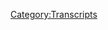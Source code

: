 {{Transcript
    | title         = [[316: July 1, 2019]]
    | caption       = [https://knowledgefight.libsyn.com/knowledge-fight-july-1-2019 Listen to this episode on Libsyn]
    | episodeNumber = [[316: July 1, 2019|316]]
    | length        = 01:49:34
}}

{{MessageBox
    | header     = Warning: Bot Generated Content
    | text       = This transcript was automatically generated by transcription software and likely contains many mistakes and misattributions. Please check the audio for definitive quotes, attribution, and context.
    | image      = N3yvass4myg91.webp
    | imagewidth = 50px
    | id         = warning
}}

{{TranscriptBlock
    | name      = Unknown Speaker
    | timestamp = 00:00:00.000
    | text      = Andy in Kansas, you're on the air, thanks for holding.
}}

{{TranscriptBlock
    | name      = Unknown Speaker
    | timestamp = 00:00:04.000
    | text      = Hello Alex, I'm a first time caller, I'm a huge fan, I love your work.
}}

{{TranscriptBlock
    | name      = Unknown Speaker
    | timestamp = 00:00:07.200
    | text      = I love you.
}}

{{TranscriptBlock
    | name      = Unknown Speaker
    | timestamp = 00:00:07.759
    | text      = Hey everybody, welcome back to Knowledge Fight, I'm Dan.
}}

{{TranscriptBlock
    | name      = Unknown Speaker
    | timestamp = 00:00:09.919
    | text      = I'm Jordan.
}}

{{TranscriptBlock
    | name      = Unknown Speaker
    | timestamp = 00:00:10.400
    | text      = We're a couple dudes, like to sit around, drink novelty beverages,
}}

{{TranscriptBlock
    | name      = Unknown Speaker
    | timestamp = 00:00:13.039
    | text      = and talk a little bit about Alex Jones.
}}

{{TranscriptBlock
    | name      = Unknown Speaker
    | timestamp = 00:00:14.960
    | text      = Indeed we are, Dan.
}}

{{TranscriptBlock
    | name      = Unknown Speaker
    | timestamp = 00:00:17.120
    | text      = Jordan.
}}

{{TranscriptBlock
    | name      = Unknown Speaker
    | timestamp = 00:00:17.600
    | text      = Dan!
}}

{{TranscriptBlock
    | name      = Unknown Speaker
    | timestamp = 00:00:18.239
    | text      = What's up?
}}

{{TranscriptBlock
    | name      = Unknown Speaker
    | timestamp = 00:00:18.960
    | text      = What is your, what bar game are you best at?
}}

{{TranscriptBlock
    | name      = Unknown Speaker
    | timestamp = 00:00:22.160
    | text      = What are you talking about?
}}

{{TranscriptBlock
    | name      = Unknown Speaker
    | timestamp = 00:00:22.879
    | text      = Do you know like pool, darts, shuffleboard, bags?
}}

{{TranscriptBlock
    | name      = Unknown Speaker
    | timestamp = 00:00:27.199
    | text      = Like what are we talking about here?
}}

{{TranscriptBlock
    | name      = Unknown Speaker
    | timestamp = 00:00:28.719
    | text      = Are you secretly a devastating bags player that nobody knew about?
}}

{{TranscriptBlock
    | name      = Unknown Speaker
    | timestamp = 00:00:32.320
    | text      = I play cornhole in college, man.
}}

{{TranscriptBlock
    | name      = Unknown Speaker
    | timestamp = 00:00:34.240
    | text      = I used to hang out with my boys, Chad and Pete.
}}

{{TranscriptBlock
    | name      = Unknown Speaker
    | timestamp = 00:00:39.280
    | text      = That's all I got.
}}

{{TranscriptBlock
    | name      = Unknown Speaker
    | timestamp = 00:00:39.920
    | text      = Chad and Pete.
}}

{{TranscriptBlock
    | name      = Unknown Speaker
    | timestamp = 00:00:40.640
    | text      = Not an improv guy when it comes to names.
}}

{{TranscriptBlock
    | name      = Unknown Speaker
    | timestamp = 00:00:44.880
    | text      = No, I've never been too good at those sorts of games.
}}

{{TranscriptBlock
    | name      = Unknown Speaker
    | timestamp = 00:00:47.679
    | text      = I'm not, I have a cross eye and I think it affects my depth perception a little bit.
}}

{{TranscriptBlock
    | name      = Unknown Speaker
    | timestamp = 00:00:51.520
    | text      = Yeah.
}}

{{TranscriptBlock
    | name      = Unknown Speaker
    | timestamp = 00:00:51.920
    | text      = Like darts and bags are particularly tough to figure out the right angle on.
}}

{{TranscriptBlock
    | name      = Unknown Speaker
    | timestamp = 00:00:56.799
    | text      = Now don't get me wrong, if I start having a few, you know, drinking a bit.
}}

{{TranscriptBlock
    | name      = Unknown Speaker
    | timestamp = 00:01:00.479
    | text      = That eye gets uncrossed.
}}

{{TranscriptBlock
    | name      = Unknown Speaker
    | timestamp = 00:01:02.719
    | text      = Not so much.
}}

{{TranscriptBlock
    | name      = Unknown Speaker
    | timestamp = 00:01:03.520
    | text      = It's more I perceive myself to be better.
}}

{{TranscriptBlock
    | name      = Unknown Speaker
    | timestamp = 00:01:08.079
    | text      = I like shuffleboard more, but just because of that fun sand that's on the table.
}}

{{TranscriptBlock
    | name      = Unknown Speaker
    | timestamp = 00:01:11.680
    | text      = Yeah.
}}

{{TranscriptBlock
    | name      = Unknown Speaker
    | timestamp = 00:01:12.000
    | text      = I like that.
}}

{{TranscriptBlock
    | name      = Unknown Speaker
    | timestamp = 00:01:12.799
    | text      = Aesthetically, I enjoy it.
}}

{{TranscriptBlock
    | name      = Unknown Speaker
    | timestamp = 00:01:14.239
    | text      = Yeah.
}}

{{TranscriptBlock
    | name      = Unknown Speaker
    | timestamp = 00:01:14.879
    | text      = I'm pretty good at bowling though.
}}

{{TranscriptBlock
    | name      = Unknown Speaker
    | timestamp = 00:01:17.200
    | text      = Pretty good at bowling.
}}

{{TranscriptBlock
    | name      = Unknown Speaker
    | timestamp = 00:01:18.000
    | text      = But only when I'm drunk.
}}

{{TranscriptBlock
    | name      = Unknown Speaker
    | timestamp = 00:01:19.680
    | text      = Okay.
}}

{{TranscriptBlock
    | name      = Unknown Speaker
    | timestamp = 00:01:20.000
    | text      = When I'm pretty drunk, I'm amazing at bowling.
}}

{{TranscriptBlock
    | name      = Unknown Speaker
    | timestamp = 00:01:23.200
    | text      = Okay.
}}

{{TranscriptBlock
    | name      = Unknown Speaker
    | timestamp = 00:01:23.599
    | text      = Because I stop caring and I start throwing the ball really hard.
}}

{{TranscriptBlock
    | name      = Unknown Speaker
    | timestamp = 00:01:27.840
    | text      = All right.
}}

{{TranscriptBlock
    | name      = Unknown Speaker
    | timestamp = 00:01:28.719
    | text      = One time.
}}

{{TranscriptBlock
    | name      = Unknown Speaker
    | timestamp = 00:01:29.599
    | text      = That's the recipe for success at most things.
}}

{{TranscriptBlock
    | name      = Unknown Speaker
    | timestamp = 00:01:32.079
    | text      = There's only one person who can confirm this.
}}

{{TranscriptBlock
    | name      = Unknown Speaker
    | timestamp = 00:01:34.719
    | text      = Yeah.
}}

{{TranscriptBlock
    | name      = Unknown Speaker
    | timestamp = 00:01:34.959
    | text      = But one time I bowled a perfect game.
}}

{{TranscriptBlock
    | name      = Unknown Speaker
    | timestamp = 00:01:37.599
    | text      = Okay.
}}

{{TranscriptBlock
    | name      = Unknown Speaker
    | timestamp = 00:01:38.000
    | text      = At Timberlanes here in Chicago.
}}

{{TranscriptBlock
    | name      = Unknown Speaker
    | timestamp = 00:01:40.159
    | text      = All right.
}}

{{TranscriptBlock
    | name      = Unknown Speaker
    | timestamp = 00:01:41.840
    | text      = Technically it wasn't because it started in like.
}}

{{TranscriptBlock
    | name      = Unknown Speaker
    | timestamp = 00:01:43.760
    | text      = I was going to say, I was about to hear a butt covered.
}}

{{TranscriptBlock
    | name      = Unknown Speaker
    | timestamp = 00:01:46.480
    | text      = It started in the fourth frame of one game and then continued into the next game.
}}

{{TranscriptBlock
    | name      = Unknown Speaker
    | timestamp = 00:01:51.200
    | text      = But I got 13 straight strikes.
}}

{{TranscriptBlock
    | name      = Unknown Speaker
    | timestamp = 00:01:53.200
    | text      = Or 12 straight strikes.
}}

{{TranscriptBlock
    | name      = Unknown Speaker
    | timestamp = 00:01:54.400
    | text      = I can't remember exactly, but it was the amount that you would need to have a perfect game.
}}

{{TranscriptBlock
    | name      = Unknown Speaker
    | timestamp = 00:01:58.400
    | text      = But it was carried over two games.
}}

{{TranscriptBlock
    | name      = Unknown Speaker
    | timestamp = 00:02:00.239
    | text      = That's crazy.
}}

{{TranscriptBlock
    | name      = Unknown Speaker
    | timestamp = 00:02:01.120
    | text      = It was.
}}

{{TranscriptBlock
    | name      = Unknown Speaker
    | timestamp = 00:02:01.920
    | text      = I was blowing my own mind.
}}

{{TranscriptBlock
    | name      = Unknown Speaker
    | timestamp = 00:02:04.159
    | text      = Yeah.
}}

{{TranscriptBlock
    | name      = Unknown Speaker
    | timestamp = 00:02:06.079
    | text      = I was like eight or nine strikes deep.
}}

{{TranscriptBlock
    | name      = Unknown Speaker
    | timestamp = 00:02:08.000
    | text      = I'm like, what am I doing?
}}

{{TranscriptBlock
    | name      = Unknown Speaker
    | timestamp = 00:02:10.000
    | text      = You're having the Michael Jordan game going.
}}

{{TranscriptBlock
    | name      = Unknown Speaker
    | timestamp = 00:02:12.319
    | text      = Like, Joe Fernandez, get another pitcher.
}}

{{TranscriptBlock
    | name      = Unknown Speaker
    | timestamp = 00:02:13.919
    | text      = I don't know what's going on.
}}

{{TranscriptBlock
    | name      = Unknown Speaker
    | timestamp = 00:02:15.439
    | text      = Yeah.
}}

{{TranscriptBlock
    | name      = Unknown Speaker
    | timestamp = 00:02:16.639
    | text      = Chug another beer and throw a ball really hard.
}}

{{TranscriptBlock
    | name      = Unknown Speaker
    | timestamp = 00:02:20.240
    | text      = Fernandez was just sitting there like, what?
}}

{{TranscriptBlock
    | name      = Unknown Speaker
    | timestamp = 00:02:22.159
    | text      = It was nuts.
}}

{{TranscriptBlock
    | name      = Unknown Speaker
    | timestamp = 00:02:24.800
    | text      = So anyway, this is a podcast where I have technically bowled a perfect game.
}}

{{TranscriptBlock
    | name      = Unknown Speaker
    | timestamp = 00:02:28.159
    | text      = And I know a lot about Alex James.
}}

{{TranscriptBlock
    | name      = Unknown Speaker
    | timestamp = 00:02:29.439
    | text      = And I know nothing about neither.
}}

{{TranscriptBlock
    | name      = Unknown Speaker
    | timestamp = 00:02:31.759
    | text      = Jordan, today we have a very interesting episode to go over.
}}

{{TranscriptBlock
    | name      = Unknown Speaker
    | timestamp = 00:02:35.759
    | text      = I'm somebody who's always fine with being wrong about things.
}}

{{TranscriptBlock
    | name      = Unknown Speaker
    | timestamp = 00:02:39.199
    | text      = Particularly about my predictions.
}}

{{TranscriptBlock
    | name      = Unknown Speaker
    | timestamp = 00:02:41.520
    | text      = I generally stray away from making any kind of declarative statements about things that
}}

{{TranscriptBlock
    | name      = Unknown Speaker
    | timestamp = 00:02:47.199
    | text      = may or may not be.
}}

{{TranscriptBlock
    | name      = Unknown Speaker
    | timestamp = 00:02:49.120
    | text      = And today's a good example of that.
}}

{{TranscriptBlock
    | name      = Unknown Speaker
    | timestamp = 00:02:50.639
    | text      = Because on our last episode, I predicted that Alex would be out of studio for a week.
}}

{{TranscriptBlock
    | name      = Unknown Speaker
    | timestamp = 00:02:54.240
    | text      = Right.
}}

{{TranscriptBlock
    | name      = Unknown Speaker
    | timestamp = 00:02:54.479
    | text      = Because it had been reported that he was supposed to go give his deposition on July 1 and 2.
}}

{{TranscriptBlock
    | name      = Unknown Speaker
    | timestamp = 00:02:59.280
    | text      = Yeah.
}}

{{TranscriptBlock
    | name      = Unknown Speaker
    | timestamp = 00:02:59.680
    | text      = For the Sandy Hook trial.
}}

{{TranscriptBlock
    | name      = Unknown Speaker
    | timestamp = 00:03:01.759
    | text      = And he was suspicious in his absence at the end of last week.
}}

{{TranscriptBlock
    | name      = Unknown Speaker
    | timestamp = 00:03:04.960
    | text      = Right.
}}

{{TranscriptBlock
    | name      = Unknown Speaker
    | timestamp = 00:03:05.199
    | text      = I figured there's a reasonable conclusion.
}}

{{TranscriptBlock
    | name      = Unknown Speaker
    | timestamp = 00:03:06.639
    | text      = There's a decent possibility.
}}

{{TranscriptBlock
    | name      = Unknown Speaker
    | timestamp = 00:03:07.840
    | text      = Yeah.
}}

{{TranscriptBlock
    | name      = Unknown Speaker
    | timestamp = 00:03:08.240
    | text      = Didn't know if it was true.
}}

{{TranscriptBlock
    | name      = Unknown Speaker
    | timestamp = 00:03:09.520
    | text      = But I made the leap of predicting he would be gone.
}}

{{TranscriptBlock
    | name      = Unknown Speaker
    | timestamp = 00:03:12.479
    | text      = Right.
}}

{{TranscriptBlock
    | name      = Unknown Speaker
    | timestamp = 00:03:13.520
    | text      = Monday, he's back.
}}

{{TranscriptBlock
    | name      = Unknown Speaker
    | timestamp = 00:03:15.360
    | text      = Historically speaking, the only predictions that are ever true are the ones where we're
}}

{{TranscriptBlock
    | name      = Unknown Speaker
    | timestamp = 00:03:19.840
    | text      = like, there's no way that we know what's going to happen now.
}}

{{TranscriptBlock
    | name      = Unknown Speaker
    | timestamp = 00:03:22.960
    | text      = Yeah.
}}

{{TranscriptBlock
    | name      = Unknown Speaker
    | timestamp = 00:03:23.199
    | text      = That's the only prediction that all of a sudden, you've got to give it up to the Somali pirates.
}}

{{TranscriptBlock
    | name      = Unknown Speaker
    | timestamp = 00:03:27.120
    | text      = That's what's going to be right around the corner.
}}

{{TranscriptBlock
    | name      = Unknown Speaker
    | timestamp = 00:03:28.800
    | text      = But we can't predict that.
}}

{{TranscriptBlock
    | name      = Unknown Speaker
    | timestamp = 00:03:30.400
    | text      = No, you can't.
}}

{{TranscriptBlock
    | name      = Unknown Speaker
    | timestamp = 00:03:31.520
    | text      = Yeah.
}}

{{TranscriptBlock
    | name      = Unknown Speaker
    | timestamp = 00:03:32.000
    | text      = That's the prediction.
}}

{{TranscriptBlock
    | name      = Unknown Speaker
    | timestamp = 00:03:33.039
    | text      = We predict the unexpected.
}}

{{TranscriptBlock
    | name      = Unknown Speaker
    | timestamp = 00:03:36.319
    | text      = Exactly.
}}

{{TranscriptBlock
    | name      = Unknown Speaker
    | timestamp = 00:03:36.800
    | text      = That sort of thing.
}}

{{TranscriptBlock
    | name      = Unknown Speaker
    | timestamp = 00:03:37.680
    | text      = Yeah.
}}

{{TranscriptBlock
    | name      = Unknown Speaker
    | timestamp = 00:03:38.479
    | text      = So Alex showed up on Monday in studio and did his show.
}}

{{TranscriptBlock
    | name      = Unknown Speaker
    | timestamp = 00:03:41.759
    | text      = And I was having a grand old time preparing a completely different episode.
}}

{{TranscriptBlock
    | name      = Unknown Speaker
    | timestamp = 00:03:46.719
    | text      = Right.
}}

{{TranscriptBlock
    | name      = Unknown Speaker
    | timestamp = 00:03:46.960
    | text      = Found a lot of really interesting things to talk about.
}}

{{TranscriptBlock
    | name      = Unknown Speaker
    | timestamp = 00:03:49.120
    | text      = Great.
}}

{{TranscriptBlock
    | name      = Unknown Speaker
    | timestamp = 00:03:49.360
    | text      = Thanks.
}}

{{TranscriptBlock
    | name      = Unknown Speaker
    | timestamp = 00:03:49.759
    | text      = Don't suck.
}}

{{TranscriptBlock
    | name      = Unknown Speaker
    | timestamp = 00:03:51.439
    | text      = But you know, hey, Alex had been gone.
}}

{{TranscriptBlock
    | name      = Unknown Speaker
    | timestamp = 00:03:53.439
    | text      = We haven't done a present day episode in about a week or so.
}}

{{TranscriptBlock
    | name      = Unknown Speaker
    | timestamp = 00:03:56.639
    | text      = So I figured it is our duty to cover the July 1st, 2019 episode.
}}

{{TranscriptBlock
    | name      = Unknown Speaker
    | timestamp = 00:04:02.560
    | text      = And I am not looking forward to this in any way.
}}

{{TranscriptBlock
    | name      = Unknown Speaker
    | timestamp = 00:04:05.199
    | text      = I think that I told you before we started recording, I think that towards the end of
}}

{{TranscriptBlock
    | name      = Unknown Speaker
    | timestamp = 00:04:10.479
    | text      = this is one of the scariest passages that I've ever heard on Alex's show.
}}

{{TranscriptBlock
    | name      = Unknown Speaker
    | timestamp = 00:04:15.439
    | text      = So warning if you're scared of things.
}}

{{TranscriptBlock
    | name      = Unknown Speaker
    | timestamp = 00:04:18.000
    | text      = Yeah, it's actually just three hours of him singing God bless America on a loop.
}}

{{TranscriptBlock
    | name      = Unknown Speaker
    | timestamp = 00:04:22.800
    | text      = I would take it.
}}

{{TranscriptBlock
    | name      = Unknown Speaker
    | timestamp = 00:04:23.439
    | text      = I wouldn't mind that.
}}

{{TranscriptBlock
    | name      = Unknown Speaker
    | timestamp = 00:04:24.480
    | text      = I would take it.
}}

{{TranscriptBlock
    | name      = Unknown Speaker
    | timestamp = 00:04:25.040
    | text      = I'd be like, you're a little pitchy, Alex.
}}

{{TranscriptBlock
    | name      = Unknown Speaker
    | timestamp = 00:04:26.560
    | text      = Yeah, come on.
}}

{{TranscriptBlock
    | name      = Unknown Speaker
    | timestamp = 00:04:28.319
    | text      = But we'll get into this episode.
}}

{{TranscriptBlock
    | name      = Unknown Speaker
    | timestamp = 00:04:30.000
    | text      = We'll get into the dynamics that are at play and all the stupid bullshit that he says.
}}

{{TranscriptBlock
    | name      = Unknown Speaker
    | timestamp = 00:04:34.079
    | text      = But before we get to that, I'd like to take a little bit of time to say thank you to some
}}

{{TranscriptBlock
    | name      = Unknown Speaker
    | timestamp = 00:04:37.759
    | text      = people who have signed up and are supporting the show.
}}

{{TranscriptBlock
    | name      = Unknown Speaker
    | timestamp = 00:04:39.519
    | text      = We really appreciate it.
}}

{{TranscriptBlock
    | name      = Unknown Speaker
    | timestamp = 00:04:40.800
    | text      = So first of all, Craig, thank you so much.
}}

{{TranscriptBlock
    | name      = Unknown Speaker
    | timestamp = 00:04:42.800
    | text      = You are now a policy wonk.
}}

{{TranscriptBlock
    | name      = Unknown Speaker
    | timestamp = 00:04:44.399
    | text      = I'm a policy wonk.
}}

{{TranscriptBlock
    | name      = Unknown Speaker
    | timestamp = 00:04:45.759
    | text      = Thanks, Craig.
}}

{{TranscriptBlock
    | name      = Unknown Speaker
    | timestamp = 00:04:46.319
    | text      = Thank you.
}}

{{TranscriptBlock
    | name      = Unknown Speaker
    | timestamp = 00:04:46.800
    | text      = Next, Jackson, thank you so much.
}}

{{TranscriptBlock
    | name      = Unknown Speaker
    | timestamp = 00:04:49.120
    | text      = You're now a policy wonk.
}}

{{TranscriptBlock
    | name      = Unknown Speaker
    | timestamp = 00:04:50.639
    | text      = I'm a policy wonk.
}}

{{TranscriptBlock
    | name      = Unknown Speaker
    | timestamp = 00:04:51.920
    | text      = Thanks, Jackson.
}}

{{TranscriptBlock
    | name      = Unknown Speaker
    | timestamp = 00:04:52.639
    | text      = Next, James, thank you so much.
}}

{{TranscriptBlock
    | name      = Unknown Speaker
    | timestamp = 00:04:55.279
    | text      = You are now a policy wonk.
}}

{{TranscriptBlock
    | name      = Unknown Speaker
    | timestamp = 00:04:56.720
    | text      = I'm a policy wonk.
}}

{{TranscriptBlock
    | name      = Unknown Speaker
    | timestamp = 00:04:57.920
    | text      = Thanks, James.
}}

{{TranscriptBlock
    | name      = Unknown Speaker
    | timestamp = 00:04:58.480
    | text      = Next, Beth, thank you so much.
}}

{{TranscriptBlock
    | name      = Unknown Speaker
    | timestamp = 00:05:00.800
    | text      = You are now a policy wonk.
}}

{{TranscriptBlock
    | name      = Unknown Speaker
    | timestamp = 00:05:02.560
    | text      = I'm a policy wonk.
}}

{{TranscriptBlock
    | name      = Unknown Speaker
    | timestamp = 00:05:03.759
    | text      = I know you're laughing because...
}}

{{TranscriptBlock
    | name      = Unknown Speaker
    | timestamp = 00:05:05.040
    | text      = You put a little stick on Beth.
}}

{{TranscriptBlock
    | name      = Unknown Speaker
    | timestamp = 00:05:06.480
    | text      = Right, because it's the name of a kiss song.
}}

{{TranscriptBlock
    | name      = Unknown Speaker
    | timestamp = 00:05:08.399
    | text      = Okay.
}}

{{TranscriptBlock
    | name      = Unknown Speaker
    | timestamp = 00:05:10.160
    | text      = If we get it, if anyone donates and they're named Shandy, look out.
}}

{{TranscriptBlock
    | name      = Unknown Speaker
    | timestamp = 00:05:14.000
    | text      = It's going to happen.
}}

{{TranscriptBlock
    | name      = Unknown Speaker
    | timestamp = 00:05:14.959
    | text      = Gotcha.
}}

{{TranscriptBlock
    | name      = Unknown Speaker
    | timestamp = 00:05:15.439
    | text      = It's going to happen. Gotcha.
}}

{{TranscriptBlock
    | name      = Unknown Speaker
    | timestamp = 00:05:16.720
    | text      = Anybody out there who might be listening that's named Love Gun,
}}

{{TranscriptBlock
    | name      = Unknown Speaker
    | timestamp = 00:05:20.319
    | text      = I'm going to pronounce that pretty hard.
}}

{{TranscriptBlock
    | name      = Unknown Speaker
    | timestamp = 00:05:21.839
    | text      = Oh boy.
}}

{{TranscriptBlock
    | name      = Unknown Speaker
    | timestamp = 00:05:22.319
    | text      = Oh, here we go.
}}

{{TranscriptBlock
    | name      = Unknown Speaker
    | timestamp = 00:05:23.279
    | text      = Thank you, Beth.
}}

{{TranscriptBlock
    | name      = Unknown Speaker
    | timestamp = 00:05:25.040
    | text      = Finally, I'd like to say thank you to somebody who donated on an elevated level.
}}

{{TranscriptBlock
    | name      = Unknown Speaker
    | timestamp = 00:05:27.839
    | text      = We appreciate it so very much.
}}

{{TranscriptBlock
    | name      = Unknown Speaker
    | timestamp = 00:05:29.519
    | text      = So Robert, thank you so much.
}}

{{TranscriptBlock
    | name      = Unknown Speaker
    | timestamp = 00:05:30.959
    | text      = You are now a technocrat.
}}

{{TranscriptBlock
    | name      = Unknown Speaker
    | timestamp = 00:05:32.800
    | text      = I'm a policy wonk.
}}

{{TranscriptBlock
    | name      = Unknown Speaker
    | timestamp = 00:05:34.079
    | text      = Crikey, mate.
}}

{{TranscriptBlock
    | name      = Unknown Speaker
    | timestamp = 00:05:34.800
    | text      = That's fantastic.
}}

{{TranscriptBlock
    | name      = Unknown Speaker
    | timestamp = 00:05:35.759
    | text      = Have yourself a brew.
}}

{{TranscriptBlock
    | name      = Unknown Speaker
    | timestamp = 00:05:37.120
    | text      = How's your 401k doing, bro?
}}

{{TranscriptBlock
    | name      = Unknown Speaker
    | timestamp = 00:05:38.480
    | text      = All right, we got to go full tilt boogie on this, Watson, all right?
}}

{{TranscriptBlock
    | name      = Unknown Speaker
    | timestamp = 00:05:41.360
    | text      = Let's just get down to business.
}}

{{TranscriptBlock
    | name      = Unknown Speaker
    | timestamp = 00:05:42.560
    | text      = We ain't making that money off that heroin.
}}

{{TranscriptBlock
    | name      = Unknown Speaker
    | timestamp = 00:05:44.639
    | text      = Why you pimps so good?
}}

{{TranscriptBlock
    | name      = Unknown Speaker
    | timestamp = 00:05:46.639
    | text      = My neck is freakishly large.
}}

{{TranscriptBlock
    | name      = Unknown Speaker
    | timestamp = 00:05:48.319
    | text      = I declare info war on you.
}}

{{TranscriptBlock
    | name      = Unknown Speaker
    | timestamp = 00:05:50.959
    | text      = Thank you, Robert.
}}

{{TranscriptBlock
    | name      = Unknown Speaker
    | timestamp = 00:05:51.920
    | text      = Thank you very much, Robert.
}}

{{TranscriptBlock
    | name      = Unknown Speaker
    | timestamp = 00:05:53.040
    | text      = If you're out there listening and you're thinking,
}}

{{TranscriptBlock
    | name      = Unknown Speaker
    | timestamp = 00:05:54.240
    | text      = Hey, I like this show.
}}

{{TranscriptBlock
    | name      = Unknown Speaker
    | timestamp = 00:05:54.959
    | text      = I'd like to support these guys.
}}

{{TranscriptBlock
    | name      = Unknown Speaker
    | timestamp = 00:05:56.000
    | text      = Do you could do that by going to our website, knowledgefight.com,
}}

{{TranscriptBlock
    | name      = Unknown Speaker
    | timestamp = 00:05:58.720
    | text      = clicking the button that says support the show.
}}

{{TranscriptBlock
    | name      = Unknown Speaker
    | timestamp = 00:06:00.399
    | text      = We would appreciate it.
}}

{{TranscriptBlock
    | name      = Unknown Speaker
    | timestamp = 00:06:01.439
    | text      = It'd be lovely.
}}

{{TranscriptBlock
    | name      = Unknown Speaker
    | timestamp = 00:06:03.199
    | text      = So Jordan, yes.
}}

{{TranscriptBlock
    | name      = Unknown Speaker
    | timestamp = 00:06:05.519
    | text      = First of July 2019, three days before the fourth of July.
}}

{{TranscriptBlock
    | name      = Unknown Speaker
    | timestamp = 00:06:12.160
    | text      = Right.
}}

{{TranscriptBlock
    | name      = Unknown Speaker
    | timestamp = 00:06:12.720
    | text      = Such a great day for patriotism.
}}

{{TranscriptBlock
    | name      = Unknown Speaker
    | timestamp = 00:06:15.279
    | text      = Everybody put your hand over your actually.
}}

{{TranscriptBlock
    | name      = Unknown Speaker
    | timestamp = 00:06:17.360
    | text      = I'm pretty stoked about the U S women's world cup.
}}

{{TranscriptBlock
    | name      = Unknown Speaker
    | timestamp = 00:06:20.079
    | text      = Oh yeah.
}}

{{TranscriptBlock
    | name      = Unknown Speaker
    | timestamp = 00:06:20.560
    | text      = I haven't.
}}

{{TranscriptBlock
    | name      = Unknown Speaker
    | timestamp = 00:06:21.519
    | text      = Is the final on the fourth of July?
}}

{{TranscriptBlock
    | name      = Unknown Speaker
    | timestamp = 00:06:23.680
    | text      = No, not the final, but the semi-finals happening today.
}}

{{TranscriptBlock
    | name      = Unknown Speaker
    | timestamp = 00:06:26.480
    | text      = On recording this on the second second.
}}

{{TranscriptBlock
    | name      = Unknown Speaker
    | timestamp = 00:06:28.720
    | text      = Yeah.
}}

{{TranscriptBlock
    | name      = Unknown Speaker
    | timestamp = 00:06:29.759
    | text      = And they were in the 60th minute when we started recording.
}}

{{TranscriptBlock
    | name      = Unknown Speaker
    | timestamp = 00:06:33.120
    | text      = So I don't know how it's going to end.
}}

{{TranscriptBlock
    | name      = Unknown Speaker
    | timestamp = 00:06:34.319
    | text      = Hey, you know what?
}}

{{TranscriptBlock
    | name      = Unknown Speaker
    | timestamp = 00:06:35.199
    | text      = I hope it turns out well.
}}

{{TranscriptBlock
    | name      = Unknown Speaker
    | timestamp = 00:06:36.399
    | text      = Our hearts and prayers are with women,
}}

{{TranscriptBlock
    | name      = Unknown Speaker
    | timestamp = 00:06:39.279
    | text      = soccer players of these United States.
}}

{{TranscriptBlock
    | name      = Unknown Speaker
    | timestamp = 00:06:41.839
    | text      = They're great.
}}

{{TranscriptBlock
    | name      = Unknown Speaker
    | timestamp = 00:06:42.399
    | text      = They are.
}}

{{TranscriptBlock
    | name      = Unknown Speaker
    | timestamp = 00:06:43.839
    | text      = So on the first, that was Monday.
}}

{{TranscriptBlock
    | name      = Unknown Speaker
    | timestamp = 00:06:45.680
    | text      = And over the weekend, there had been, of course,
}}

{{TranscriptBlock
    | name      = Unknown Speaker
    | timestamp = 00:06:48.240
    | text      = a rally in Portland, Patriot prayer and their affiliated
}}

{{TranscriptBlock
    | name      = Unknown Speaker
    | timestamp = 00:06:51.759
    | text      = groups that had a bit of a, a bit of a shin dig.
}}

{{TranscriptBlock
    | name      = Unknown Speaker
    | timestamp = 00:06:55.680
    | text      = And, uh, the, uh, the counter demonstrators were out in force
}}

{{TranscriptBlock
    | name      = Unknown Speaker
    | timestamp = 00:06:59.279
    | text      = and, uh, you know, went down.
}}

{{TranscriptBlock
    | name      = Unknown Speaker
    | timestamp = 00:07:01.759
    | text      = Yeah, yeah, yeah.
}}

{{TranscriptBlock
    | name      = Unknown Speaker
    | timestamp = 00:07:02.399
    | text      = We'll get into some more of the details about that, uh,
}}

{{TranscriptBlock
    | name      = Unknown Speaker
    | timestamp = 00:07:04.720
    | text      = as this goes along.
}}

{{TranscriptBlock
    | name      = Unknown Speaker
    | timestamp = 00:07:05.600
    | text      = But that sets the stage for what Alex has a B in his bonnet
}}

{{TranscriptBlock
    | name      = Unknown Speaker
    | timestamp = 00:07:09.680
    | text      = about as we begin this July 1st episode.
}}

{{TranscriptBlock
    | name      = Unknown Speaker
    | timestamp = 00:07:12.720
    | text      = I sense a lot of things are going to be true.
}}

{{TranscriptBlock
    | name      = Unknown Speaker
    | timestamp = 00:07:14.720
    | text      = Oh my God.
}}

{{TranscriptBlock
    | name      = Unknown Speaker
    | timestamp = 00:07:15.519
    | text      = So many.
}}

{{TranscriptBlock
    | name      = Unknown Speaker
    | timestamp = 00:07:16.079
    | text      = He's going to tell so many truths.
}}

{{TranscriptBlock
    | name      = Unknown Speaker
    | timestamp = 00:07:17.360
    | text      = So many.
}}

{{TranscriptBlock
    | name      = Unknown Speaker
    | timestamp = 00:07:17.920
    | text      = He's going to tell the truth so much.
}}

{{TranscriptBlock
    | name      = Unknown Speaker
    | timestamp = 00:07:19.199
    | text      = So many truths.
}}

{{TranscriptBlock
    | name      = Unknown Speaker
    | timestamp = 00:07:21.360
    | text      = Um, there was a, uh, and we'll get much more in depth about
}}

{{TranscriptBlock
    | name      = Unknown Speaker
    | timestamp = 00:07:25.759
    | text      = this, uh, here after a few clips, but there, uh, one of the
}}

{{TranscriptBlock
    | name      = Unknown Speaker
    | timestamp = 00:07:28.720
    | text      = things that came out of the, the protests and the, the
}}

{{TranscriptBlock
    | name      = Unknown Speaker
    | timestamp = 00:07:32.079
    | text      = clashes between counter demonstrators and the, uh, right
}}

{{TranscriptBlock
    | name      = Unknown Speaker
    | timestamp = 00:07:35.680
    | text      = wing, uh, dum-dums is, uh, Oh, showed my bias.
}}

{{TranscriptBlock
    | name      = Unknown Speaker
    | timestamp = 00:07:44.560
    | text      = The lefty liberal media.
}}

{{TranscriptBlock
    | name      = Unknown Speaker
    | timestamp = 00:07:46.800
    | text      = One of the things that came out of that was, uh, a lot of
}}

{{TranscriptBlock
    | name      = Unknown Speaker
    | timestamp = 00:07:49.600
    | text      = accusations that people were putting a quick drying concrete
}}

{{TranscriptBlock
    | name      = Unknown Speaker
    | timestamp = 00:07:53.040
    | text      = into milkshakes.
}}

{{TranscriptBlock
    | name      = Unknown Speaker
    | timestamp = 00:07:53.920
    | text      = Yeah, I saw that.
}}

{{TranscriptBlock
    | name      = Unknown Speaker
    | timestamp = 00:07:54.639
    | text      = And the premise of it initially was that they were turning
}}

{{TranscriptBlock
    | name      = Unknown Speaker
    | timestamp = 00:07:57.360
    | text      = them into bricks that then they could throw at people and
}}

{{TranscriptBlock
    | name      = Unknown Speaker
    | timestamp = 00:08:00.160
    | text      = injure them.
}}

{{TranscriptBlock
    | name      = Unknown Speaker
    | timestamp = 00:08:00.879
    | text      = Right.
}}

{{TranscriptBlock
    | name      = Unknown Speaker
    | timestamp = 00:08:01.120
    | text      = Cause that's how that works, right?
}}

{{TranscriptBlock
    | name      = Unknown Speaker
    | timestamp = 00:08:02.959
    | text      = Certainly.
}}

{{TranscriptBlock
    | name      = Unknown Speaker
    | timestamp = 00:08:03.519
    | text      = And like I said, we'll get into all of this.
}}

{{TranscriptBlock
    | name      = Unknown Speaker
    | timestamp = 00:08:05.279
    | text      = Okay.
}}

{{TranscriptBlock
    | name      = Unknown Speaker
    | timestamp = 00:08:05.600
    | text      = Yeah.
}}

{{TranscriptBlock
    | name      = Unknown Speaker
    | timestamp = 00:08:05.839
    | text      = But what's interesting about Alex's narrative about it is
}}

{{TranscriptBlock
    | name      = Unknown Speaker
    | timestamp = 00:08:08.800
    | text      = that he takes it even further than the they're making bricks
}}

{{TranscriptBlock
    | name      = Unknown Speaker
    | timestamp = 00:08:13.759
    | text      = in cups.
}}

{{TranscriptBlock
    | name      = Unknown Speaker
    | timestamp = 00:08:14.480
    | text      = Okay.
}}

{{TranscriptBlock
    | name      = Unknown Speaker
    | timestamp = 00:08:14.959
    | text      = He, uh, takes he's on the vanguard of this thing.
}}

{{TranscriptBlock
    | name      = Unknown Speaker
    | timestamp = 00:08:17.839
    | text      = All right.
}}

{{TranscriptBlock
    | name      = Unknown Speaker
    | timestamp = 00:08:18.399
    | text      = And he really breaks the case wide open.
}}

{{TranscriptBlock
    | name      = Unknown Speaker
    | timestamp = 00:08:21.040
    | text      = Ladies and gentlemen, you are about to hear a world exclusive
}}

{{TranscriptBlock
    | name      = Unknown Speaker
    | timestamp = 00:08:27.439
    | text      = piece of information hiding in plain view.
}}

{{TranscriptBlock
    | name      = Unknown Speaker
    | timestamp = 00:08:32.320
    | text      = There are so many angles to this, but here's the fact I
}}

{{TranscriptBlock
    | name      = Unknown Speaker
    | timestamp = 00:08:40.960
    | text      = have reviewed in the last two days, more than a hundred
}}

{{TranscriptBlock
    | name      = Unknown Speaker
    | timestamp = 00:08:45.200
    | text      = videos.
}}

{{TranscriptBlock
    | name      = Unknown Speaker
    | timestamp = 00:08:46.559
    | text      = We're going to be presenting many of them here.
}}

{{TranscriptBlock
    | name      = Unknown Speaker
    | timestamp = 00:08:48.240
    | text      = They're up on info wars.com and news wars.com.
}}

{{TranscriptBlock
    | name      = Unknown Speaker
    | timestamp = 00:08:52.000
    | text      = Antifa engaged in more than 20 acid attacks in Portland,
}}

{{TranscriptBlock
    | name      = Unknown Speaker
    | timestamp = 00:09:02.960
    | text      = damaging the eyesight and eating the skin off of more than
}}

{{TranscriptBlock
    | name      = Unknown Speaker
    | timestamp = 00:09:07.919
    | text      = 15 people's faces.
}}

{{TranscriptBlock
    | name      = Unknown Speaker
    | timestamp = 00:09:10.080
    | text      = 15 people's faces were burned with acid.
}}

{{TranscriptBlock
    | name      = Unknown Speaker
    | timestamp = 00:09:13.600
    | text      = 15.
}}

{{TranscriptBlock
    | name      = Unknown Speaker
    | timestamp = 00:09:14.480
    | text      = This is really, really troubling, Dan.
}}

{{TranscriptBlock
    | name      = Unknown Speaker
    | timestamp = 00:09:16.799
    | text      = Can we get some, uh, I assume that the New York times is
}}

{{TranscriptBlock
    | name      = Unknown Speaker
    | timestamp = 00:09:20.000
    | text      = all over this story.
}}

{{TranscriptBlock
    | name      = Unknown Speaker
    | timestamp = 00:09:20.960
    | text      = Can't, uh, can't say that they are.
}}

{{TranscriptBlock
    | name      = Unknown Speaker
    | timestamp = 00:09:23.039
    | text      = Well, I mean, at the very least, Fox news must be blasting
}}

{{TranscriptBlock
    | name      = Unknown Speaker
    | timestamp = 00:09:25.360
    | text      = this from the right.
}}

{{TranscriptBlock
    | name      = Unknown Speaker
    | timestamp = 00:09:26.240
    | text      = Have to go down to like a big league politics.
}}

{{TranscriptBlock
    | name      = Unknown Speaker
    | timestamp = 00:09:28.720
    | text      = Okay.
}}

{{TranscriptBlock
    | name      = Unknown Speaker
    | timestamp = 00:09:29.039
    | text      = So, uh, yeah, you might have to go a little bit further down
}}

{{TranscriptBlock
    | name      = Unknown Speaker
    | timestamp = 00:09:32.960
    | text      = the dial in order to get this story being reported.
}}

{{TranscriptBlock
    | name      = Unknown Speaker
    | timestamp = 00:09:35.200
    | text      = Gotcha.
}}

{{TranscriptBlock
    | name      = Unknown Speaker
    | timestamp = 00:09:35.840
    | text      = Um, but Hey man, just because the mainstream media, just
}}

{{TranscriptBlock
    | name      = Unknown Speaker
    | timestamp = 00:09:38.480
    | text      = because the MSM isn't reporting on this stuff doesn't mean
}}

{{TranscriptBlock
    | name      = Unknown Speaker
    | timestamp = 00:09:41.919
    | text      = that it's not true because Alex has proof.
}}

{{TranscriptBlock
    | name      = Unknown Speaker
    | timestamp = 00:09:46.399
    | text      = We have the videos.
}}

{{TranscriptBlock
    | name      = Unknown Speaker
    | timestamp = 00:09:48.159
    | text      = We have the audio.
}}

{{TranscriptBlock
    | name      = Unknown Speaker
    | timestamp = 00:09:49.679
    | text      = We have the photos.
}}

{{TranscriptBlock
    | name      = Unknown Speaker
    | timestamp = 00:09:51.200
    | text      = We have them admitting it on the Antifa site in DC, the
}}

{{TranscriptBlock
    | name      = Unknown Speaker
    | timestamp = 00:09:54.879
    | text      = Antifa site in Portland, Oregon, the Antifa sites in San
}}

{{TranscriptBlock
    | name      = Unknown Speaker
    | timestamp = 00:09:57.759
    | text      = Francisco, the Antifa sites in Austin, Texas, that there are
}}

{{TranscriptBlock
    | name      = Unknown Speaker
    | timestamp = 00:10:01.279
    | text      = different ways to produce acid compounds and to then throw
}}

{{TranscriptBlock
    | name      = Unknown Speaker
    | timestamp = 00:10:07.679
    | text      = them on people to blind them.
}}

{{TranscriptBlock
    | name      = Unknown Speaker
    | timestamp = 00:10:11.120
    | text      = Ladies and gentlemen, they themselves shed and there's
}}

{{TranscriptBlock
    | name      = Unknown Speaker
    | timestamp = 00:10:14.480
    | text      = photos and videos that are on screen.
}}

{{TranscriptBlock
    | name      = Unknown Speaker
    | timestamp = 00:10:16.399
    | text      = If you're a TV viewer that they were going to mix quick
}}

{{TranscriptBlock
    | name      = Unknown Speaker
    | timestamp = 00:10:24.720
    | text      = setting concrete and throw it in people's faces.
}}

{{TranscriptBlock
    | name      = Unknown Speaker
    | timestamp = 00:10:29.200
    | text      = Dot, dot, dot.
}}

{{TranscriptBlock
    | name      = Unknown Speaker
    | timestamp = 00:10:32.080
    | text      = Now is probably a pretty good time to point out that pretty
}}

{{TranscriptBlock
    | name      = Unknown Speaker
    | timestamp = 00:10:34.960
    | text      = consistently the right wing is either manufactured or been
}}

{{TranscriptBlock
    | name      = Unknown Speaker
    | timestamp = 00:10:38.320
    | text      = tricked by fake Antifa accounts on Twitter and Facebook
}}

{{TranscriptBlock
    | name      = Unknown Speaker
    | timestamp = 00:10:43.120
    | text      = and ruses like that have no prominent or people playing
}}

{{TranscriptBlock
    | name      = Unknown Speaker
    | timestamp = 00:10:47.519
    | text      = pranks going on TV, pretending to be Antifa.
}}

{{TranscriptBlock
    | name      = Unknown Speaker
    | timestamp = 00:10:50.320
    | text      = Like I want to punch a horse.
}}

{{TranscriptBlock
    | name      = Unknown Speaker
    | timestamp = 00:10:52.080
    | text      = I want to punch a police horse.
}}

{{TranscriptBlock
    | name      = Unknown Speaker
    | timestamp = 00:10:53.360
    | text      = I don't think they do it.
}}

{{TranscriptBlock
    | name      = Unknown Speaker
    | timestamp = 00:10:55.120
    | text      = It is something that they're very eager to be tricked by.
}}

{{TranscriptBlock
    | name      = Unknown Speaker
    | timestamp = 00:10:59.039
    | text      = It really does seem like they, I would almost go so far as
}}

{{TranscriptBlock
    | name      = Unknown Speaker
    | timestamp = 00:11:01.840
    | text      = to say they're looking for that information more than they
}}

{{TranscriptBlock
    | name      = Unknown Speaker
    | timestamp = 00:11:04.399
    | text      = are worrying about it.
}}

{{TranscriptBlock
    | name      = Unknown Speaker
    | timestamp = 00:11:05.440
    | text      = You can make that claim.
}}

{{TranscriptBlock
    | name      = Unknown Speaker
    | timestamp = 00:11:06.559
    | text      = I feel like for me, because I'm trying to stay unbiased.
}}

{{TranscriptBlock
    | name      = Unknown Speaker
    | timestamp = 00:11:09.200
    | text      = Yes, of course.
}}

{{TranscriptBlock
    | name      = Unknown Speaker
    | timestamp = 00:11:10.240
    | text      = Of course, Dan.
}}

{{TranscriptBlock
    | name      = Unknown Speaker
    | timestamp = 00:11:11.120
    | text      = I feel like that's an assumption that would be a little
}}

{{TranscriptBlock
    | name      = Unknown Speaker
    | timestamp = 00:11:13.120
    | text      = bit too far.
}}

{{TranscriptBlock
    | name      = Unknown Speaker
    | timestamp = 00:11:13.919
    | text      = You know, I don't want to assume their intention.
}}

{{TranscriptBlock
    | name      = Unknown Speaker
    | timestamp = 00:11:16.080
    | text      = Sure.
}}

{{TranscriptBlock
    | name      = Unknown Speaker
    | timestamp = 00:11:16.480
    | text      = Sure.
}}

{{TranscriptBlock
    | name      = Unknown Speaker
    | timestamp = 00:11:16.879
    | text      = Certainly looks that way, but who knows?
}}

{{TranscriptBlock
    | name      = Unknown Speaker
    | timestamp = 00:11:19.360
    | text      = Strongly and obviously.
}}

{{TranscriptBlock
    | name      = Unknown Speaker
    | timestamp = 00:11:20.960
    | text      = Yeah.
}}

{{TranscriptBlock
    | name      = Unknown Speaker
    | timestamp = 00:11:21.360
    | text      = So you were asking if the New York Times is covering this,
}}

{{TranscriptBlock
    | name      = Unknown Speaker
    | timestamp = 00:11:23.759
    | text      = this angle, this way, these chemical attacks and acid.
}}

{{TranscriptBlock
    | name      = Unknown Speaker
    | timestamp = 00:11:27.200
    | text      = Yeah.
}}

{{TranscriptBlock
    | name      = Unknown Speaker
    | timestamp = 00:11:27.679
    | text      = Well, I mean, technically it's a base, but okay, fair.
}}

{{TranscriptBlock
    | name      = Unknown Speaker
    | timestamp = 00:11:30.159
    | text      = Let's not get into that.
}}

{{TranscriptBlock
    | name      = Unknown Speaker
    | timestamp = 00:11:31.440
    | text      = Fair enough.
}}

{{TranscriptBlock
    | name      = Unknown Speaker
    | timestamp = 00:11:33.200
    | text      = It will cause an alkaline burn.
}}

{{TranscriptBlock
    | name      = Unknown Speaker
    | timestamp = 00:11:34.639
    | text      = Yes, sure, sure, sure.
}}

{{TranscriptBlock
    | name      = Unknown Speaker
    | timestamp = 00:11:36.399
    | text      = Get real petty.
}}

{{TranscriptBlock
    | name      = Unknown Speaker
    | timestamp = 00:11:39.200
    | text      = New York Times not covering this,
}}

{{TranscriptBlock
    | name      = Unknown Speaker
    | timestamp = 00:11:40.720
    | text      = but one hooking genius is Portland PD report on anaphylactic
}}

{{TranscriptBlock
    | name      = Unknown Speaker
    | timestamp = 00:11:45.440
    | text      = mixing concrete into milkshakes.
}}

{{TranscriptBlock
    | name      = Unknown Speaker
    | timestamp = 00:11:46.960
    | text      = This creates acid like chemical weapons.
}}

{{TranscriptBlock
    | name      = Unknown Speaker
    | timestamp = 00:11:49.279
    | text      = So, oh, Jack Pacific gets it.
}}

{{TranscriptBlock
    | name      = Unknown Speaker
    | timestamp = 00:11:51.279
    | text      = I searched all yesterday and found no one getting this.
}}

{{TranscriptBlock
    | name      = Unknown Speaker
    | timestamp = 00:11:54.240
    | text      = So this is a chemical weapon.
}}

{{TranscriptBlock
    | name      = Unknown Speaker
    | timestamp = 00:11:58.559
    | text      = This is a chemical weapon.
}}

{{TranscriptBlock
    | name      = Unknown Speaker
    | timestamp = 00:12:01.200
    | text      = So Jack Pacific gets it.
}}

{{TranscriptBlock
    | name      = Unknown Speaker
    | timestamp = 00:12:04.080
    | text      = Yeah, Jack Pacific.
}}

{{TranscriptBlock
    | name      = Unknown Speaker
    | timestamp = 00:12:06.000
    | text      = Yeah, yeah, yeah.
}}

{{TranscriptBlock
    | name      = Unknown Speaker
    | timestamp = 00:12:07.919
    | text      = I don't know if Alex ever says I get it.
}}

{{TranscriptBlock
    | name      = Unknown Speaker
    | timestamp = 00:12:12.480
    | text      = I want it gone as soon as possible.
}}

{{TranscriptBlock
    | name      = Unknown Speaker
    | timestamp = 00:12:15.279
    | text      = That's some variation of damning you with faint praise.
}}

{{TranscriptBlock
    | name      = Unknown Speaker
    | timestamp = 00:12:18.080
    | text      = Yeah, yeah, yeah.
}}

{{TranscriptBlock
    | name      = Unknown Speaker
    | timestamp = 00:12:19.679
    | text      = So the narrative that Antifa was mixing up concrete milkshakes
}}

{{TranscriptBlock
    | name      = Unknown Speaker
    | timestamp = 00:12:24.080
    | text      = is going to play a very large part in this episode.
}}

{{TranscriptBlock
    | name      = Unknown Speaker
    | timestamp = 00:12:26.000
    | text      = So it's probably exhaustively deal with it right about now.
}}

{{TranscriptBlock
    | name      = Unknown Speaker
    | timestamp = 00:12:29.200
    | text      = Surprise.
}}

{{TranscriptBlock
    | name      = Unknown Speaker
    | timestamp = 00:12:31.200
    | text      = Just a small point.
}}

{{TranscriptBlock
    | name      = Unknown Speaker
    | timestamp = 00:12:32.720
    | text      = I might use the term Antifa as the way that Alex does,
}}

{{TranscriptBlock
    | name      = Unknown Speaker
    | timestamp = 00:12:37.759
    | text      = but I do not believe that they are a centralized group,
}}

{{TranscriptBlock
    | name      = Unknown Speaker
    | timestamp = 00:12:40.720
    | text      = like something like Patriot Prayer.
}}

{{TranscriptBlock
    | name      = Unknown Speaker
    | timestamp = 00:12:42.639
    | text      = That is a group.
}}

{{TranscriptBlock
    | name      = Unknown Speaker
    | timestamp = 00:12:43.440
    | text      = Yeah.
}}

{{TranscriptBlock
    | name      = Unknown Speaker
    | timestamp = 00:12:43.940
    | text      = Antifa is not some sort of, not the same way.
}}

{{TranscriptBlock
    | name      = Unknown Speaker
    | timestamp = 00:12:47.679
    | text      = Like Patriot Prayer has Joey Gibson is the leader of the group.
}}

{{TranscriptBlock
    | name      = Unknown Speaker
    | timestamp = 00:12:51.360
    | text      = Yeah, I don't know of any centralized organization.
}}

{{TranscriptBlock
    | name      = Unknown Speaker
    | timestamp = 00:12:53.360
    | text      = There's no hierarchy in the Antifa.
}}

{{TranscriptBlock
    | name      = Unknown Speaker
    | timestamp = 00:12:55.440
    | text      = Nobody's like I'm King Antifa over here.
}}

{{TranscriptBlock
    | name      = Unknown Speaker
    | timestamp = 00:12:57.600
    | text      = So discuss it as if like Antifa was giving out milkshakes.
}}

{{TranscriptBlock
    | name      = Unknown Speaker
    | timestamp = 00:13:00.320
    | text      = Yeah.
}}

{{TranscriptBlock
    | name      = Unknown Speaker
    | timestamp = 00:13:00.820
    | text      = Is to play into the right wing framing of the conversation
}}

{{TranscriptBlock
    | name      = Unknown Speaker
    | timestamp = 00:13:04.600
    | text      = in and of itself.
}}

{{TranscriptBlock
    | name      = Unknown Speaker
    | timestamp = 00:13:05.720
    | text      = And I'm going to try and buck back against that convention
}}

{{TranscriptBlock
    | name      = Unknown Speaker
    | timestamp = 00:13:08.919
    | text      = as best I can.
}}

{{TranscriptBlock
    | name      = Unknown Speaker
    | timestamp = 00:13:09.879
    | text      = But if I slip up here and there, I
}}

{{TranscriptBlock
    | name      = Unknown Speaker
    | timestamp = 00:13:11.320
    | text      = apologize for my non-clarity and not living up
}}

{{TranscriptBlock
    | name      = Unknown Speaker
    | timestamp = 00:13:15.120
    | text      = to my own intentions.
}}

{{TranscriptBlock
    | name      = Unknown Speaker
    | timestamp = 00:13:16.240
    | text      = Right.
}}

{{TranscriptBlock
    | name      = Unknown Speaker
    | timestamp = 00:13:16.879
    | text      = I'll get into the specifics here in a couple of minutes.
}}

{{TranscriptBlock
    | name      = Unknown Speaker
    | timestamp = 00:13:19.000
    | text      = But for now, I want to make it totally clear
}}

{{TranscriptBlock
    | name      = Unknown Speaker
    | timestamp = 00:13:20.759
    | text      = that this did not happen.
}}

{{TranscriptBlock
    | name      = Unknown Speaker
    | timestamp = 00:13:22.279
    | text      = It's a completely manufactured fascist smear
}}

{{TranscriptBlock
    | name      = Unknown Speaker
    | timestamp = 00:13:24.919
    | text      = being perpetrated by dangerous monsters and useful idiots.
}}

{{TranscriptBlock
    | name      = Unknown Speaker
    | timestamp = 00:13:28.519
    | text      = Before I get into some of the details
}}

{{TranscriptBlock
    | name      = Unknown Speaker
    | timestamp = 00:13:30.000
    | text      = about this narrative, it's important to address
}}

{{TranscriptBlock
    | name      = Unknown Speaker
    | timestamp = 00:13:32.200
    | text      = why it's spreading.
}}

{{TranscriptBlock
    | name      = Unknown Speaker
    | timestamp = 00:13:33.679
    | text      = And it actually gets into something
}}

{{TranscriptBlock
    | name      = Unknown Speaker
    | timestamp = 00:13:35.100
    | text      = we've discussed in the past.
}}

{{TranscriptBlock
    | name      = Unknown Speaker
    | timestamp = 00:13:36.919
    | text      = The milkshake is the perfect weapon
}}

{{TranscriptBlock
    | name      = Unknown Speaker
    | timestamp = 00:13:38.919
    | text      = against people like Nigel Farage or Alex Jones,
}}

{{TranscriptBlock
    | name      = Unknown Speaker
    | timestamp = 00:13:41.879
    | text      = because it really doesn't elicit that much sympathy from them.
}}

{{TranscriptBlock
    | name      = Unknown Speaker
    | timestamp = 00:13:44.740
    | text      = No one's like you're hurting them.
}}

{{TranscriptBlock
    | name      = Unknown Speaker
    | timestamp = 00:13:46.440
    | text      = But it does make them look really silly.
}}

{{TranscriptBlock
    | name      = Unknown Speaker
    | timestamp = 00:13:48.799
    | text      = Nothing he can ever do in his life
}}

{{TranscriptBlock
    | name      = Unknown Speaker
    | timestamp = 00:13:50.440
    | text      = will undo the image and the headline of Nigel Farage
}}

{{TranscriptBlock
    | name      = Unknown Speaker
    | timestamp = 00:13:52.919
    | text      = refusing to leave his bus surrounded
}}

{{TranscriptBlock
    | name      = Unknown Speaker
    | timestamp = 00:13:55.200
    | text      = by people with milkshakes.
}}

{{TranscriptBlock
    | name      = Unknown Speaker
    | timestamp = 00:13:56.799
    | text      = These motherfuckers are a joke.
}}

{{TranscriptBlock
    | name      = Unknown Speaker
    | timestamp = 00:13:58.519
    | text      = And seeing their feverish response to dairy
}}

{{TranscriptBlock
    | name      = Unknown Speaker
    | timestamp = 00:14:00.700
    | text      = helps highlight that.
}}

{{TranscriptBlock
    | name      = Unknown Speaker
    | timestamp = 00:14:01.720
    | text      = Yeah.
}}

{{TranscriptBlock
    | name      = Unknown Speaker
    | timestamp = 00:14:02.480
    | text      = We understand that.
}}

{{TranscriptBlock
    | name      = Unknown Speaker
    | timestamp = 00:14:03.840
    | text      = But unfortunately, so do they.
}}

{{TranscriptBlock
    | name      = Unknown Speaker
    | timestamp = 00:14:06.519
    | text      = They realize that the potential of having
}}

{{TranscriptBlock
    | name      = Unknown Speaker
    | timestamp = 00:14:08.360
    | text      = to put up with a constant barrage of milkshakes
}}

{{TranscriptBlock
    | name      = Unknown Speaker
    | timestamp = 00:14:10.440
    | text      = whenever they're out in public is a fate that they're not
}}

{{TranscriptBlock
    | name      = Unknown Speaker
    | timestamp = 00:14:12.720
    | text      = particularly interested in.
}}

{{TranscriptBlock
    | name      = Unknown Speaker
    | timestamp = 00:14:14.519
    | text      = Because make no mistake about it,
}}

{{TranscriptBlock
    | name      = Unknown Speaker
    | timestamp = 00:14:15.919
    | text      = that's exactly what is going to happen or would happen.
}}

{{TranscriptBlock
    | name      = Unknown Speaker
    | timestamp = 00:14:19.480
    | text      = There will always be someone willing to risk
}}

{{TranscriptBlock
    | name      = Unknown Speaker
    | timestamp = 00:14:21.240
    | text      = a petty assault charge to hit a particularly distasteful
}}

{{TranscriptBlock
    | name      = Unknown Speaker
    | timestamp = 00:14:23.879
    | text      = monster with a milkshake.
}}

{{TranscriptBlock
    | name      = Unknown Speaker
    | timestamp = 00:14:25.379
    | text      = So they have to go about the rest of their day
}}

{{TranscriptBlock
    | name      = Unknown Speaker
    | timestamp = 00:14:27.759
    | text      = doing a fascist rally covered in milk.
}}

{{TranscriptBlock
    | name      = Unknown Speaker
    | timestamp = 00:14:29.720
    | text      = I will do a lot of hours of community service
}}

{{TranscriptBlock
    | name      = Unknown Speaker
    | timestamp = 00:14:31.799
    | text      = to throw a milkshake on Pol Pot.
}}

{{TranscriptBlock
    | name      = Unknown Speaker
    | timestamp = 00:14:34.159
    | text      = I think it'd be fine.
}}

{{TranscriptBlock
    | name      = Unknown Speaker
    | timestamp = 00:14:35.480
    | text      = I think I'd be OK with it.
}}

{{TranscriptBlock
    | name      = Unknown Speaker
    | timestamp = 00:14:36.600
    | text      = They would say that you're making an extreme comparison.
}}

{{TranscriptBlock
    | name      = Unknown Speaker
    | timestamp = 00:14:40.480
    | text      = I'm not.
}}

{{TranscriptBlock
    | name      = Unknown Speaker
    | timestamp = 00:14:41.080
    | text      = I'm trying to stay unbiased.
}}

{{TranscriptBlock
    | name      = Unknown Speaker
    | timestamp = 00:14:42.519
    | text      = I'm not.
}}

{{TranscriptBlock
    | name      = Unknown Speaker
    | timestamp = 00:14:43.440
    | text      = He just asked for fucking tanks at a parade, Dan.
}}

{{TranscriptBlock
    | name      = Unknown Speaker
    | timestamp = 00:14:47.320
    | text      = We're there.
}}

{{TranscriptBlock
    | name      = Unknown Speaker
    | timestamp = 00:14:48.240
    | text      = We're past it.
}}

{{TranscriptBlock
    | name      = Unknown Speaker
    | timestamp = 00:14:49.200
    | text      = So they know that their power is really only supported
}}

{{TranscriptBlock
    | name      = Unknown Speaker
    | timestamp = 00:14:52.200
    | text      = by being able to control how their followers perceive them.
}}

{{TranscriptBlock
    | name      = Unknown Speaker
    | timestamp = 00:14:55.360
    | text      = And that image is hurt considerably
}}

{{TranscriptBlock
    | name      = Unknown Speaker
    | timestamp = 00:14:57.039
    | text      = if they're constantly yelling about how people won't stop
}}

{{TranscriptBlock
    | name      = Unknown Speaker
    | timestamp = 00:14:59.320
    | text      = throwing soft dessert at them.
}}

{{TranscriptBlock
    | name      = Unknown Speaker
    | timestamp = 00:15:00.840
    | text      = It doesn't work for them.
}}

{{TranscriptBlock
    | name      = Unknown Speaker
    | timestamp = 00:15:02.399
    | text      = Stop throwing milkshakes at me.
}}

{{TranscriptBlock
    | name      = Unknown Speaker
    | timestamp = 00:15:04.240
    | text      = The best way to fight back against this
}}

{{TranscriptBlock
    | name      = Unknown Speaker
    | timestamp = 00:15:06.220
    | text      = is to transform the milkshake into a deadly weapon.
}}

{{TranscriptBlock
    | name      = Unknown Speaker
    | timestamp = 00:15:09.600
    | text      = This is honestly one of the most predictable developments
}}

{{TranscriptBlock
    | name      = Unknown Speaker
    | timestamp = 00:15:11.960
    | text      = in this information war we find ourselves in.
}}

{{TranscriptBlock
    | name      = Unknown Speaker
    | timestamp = 00:15:15.000
    | text      = It's a really short brainstorm.
}}

{{TranscriptBlock
    | name      = Unknown Speaker
    | timestamp = 00:15:16.679
    | text      = It's like, hey, this thing people are throwing at us
}}

{{TranscriptBlock
    | name      = Unknown Speaker
    | timestamp = 00:15:18.960
    | text      = is embarrassing and makes us look silly.
}}

{{TranscriptBlock
    | name      = Unknown Speaker
    | timestamp = 00:15:20.659
    | text      = But if we get too mad about something
}}

{{TranscriptBlock
    | name      = Unknown Speaker
    | timestamp = 00:15:22.200
    | text      = as trivial as people throwing milkshakes at us,
}}

{{TranscriptBlock
    | name      = Unknown Speaker
    | timestamp = 00:15:24.200
    | text      = that makes us look even more silly and way less manly
}}

{{TranscriptBlock
    | name      = Unknown Speaker
    | timestamp = 00:15:27.159
    | text      = and effectual.
}}

{{TranscriptBlock
    | name      = Unknown Speaker
    | timestamp = 00:15:28.120
    | text      = Oh, I got a solution.
}}

{{TranscriptBlock
    | name      = Unknown Speaker
    | timestamp = 00:15:29.240
    | text      = Let's just say they're trying to kill us
}}

{{TranscriptBlock
    | name      = Unknown Speaker
    | timestamp = 00:15:30.580
    | text      = with those milkshakes.
}}

{{TranscriptBlock
    | name      = Unknown Speaker
    | timestamp = 00:15:31.639
    | text      = Great idea.
}}

{{TranscriptBlock
    | name      = Unknown Speaker
    | timestamp = 00:15:32.480
    | text      = Let's do lunch.
}}

{{TranscriptBlock
    | name      = Unknown Speaker
    | timestamp = 00:15:33.320
    | text      = Yeah, that's it.
}}

{{TranscriptBlock
    | name      = Unknown Speaker
    | timestamp = 00:15:34.200
    | text      = That's what's going on.
}}

{{TranscriptBlock
    | name      = Unknown Speaker
    | timestamp = 00:15:35.200
    | text      = No, it's literally like, hey, people are like,
}}

{{TranscriptBlock
    | name      = Unknown Speaker
    | timestamp = 00:15:37.639
    | text      = you can't throw rocks at me.
}}

{{TranscriptBlock
    | name      = Unknown Speaker
    | timestamp = 00:15:39.000
    | text      = That is hurting a person.
}}

{{TranscriptBlock
    | name      = Unknown Speaker
    | timestamp = 00:15:40.399
    | text      = Right.
}}

{{TranscriptBlock
    | name      = Unknown Speaker
    | timestamp = 00:15:41.080
    | text      = People say, with milkshakes, you are making me look silly.
}}

{{TranscriptBlock
    | name      = Unknown Speaker
    | timestamp = 00:15:44.440
    | text      = What if I just told people that milkshakes were rocks?
}}

{{TranscriptBlock
    | name      = Unknown Speaker
    | timestamp = 00:15:47.279
    | text      = Right.
}}

{{TranscriptBlock
    | name      = Unknown Speaker
    | timestamp = 00:15:47.799
    | text      = It's like the milkshake is almost
}}

{{TranscriptBlock
    | name      = Unknown Speaker
    | timestamp = 00:15:50.600
    | text      = adapting the behavior in consideration
}}

{{TranscriptBlock
    | name      = Unknown Speaker
    | timestamp = 00:15:53.240
    | text      = of how a rock would hurt you.
}}

{{TranscriptBlock
    | name      = Unknown Speaker
    | timestamp = 00:15:54.639
    | text      = Yes, yeah.
}}

{{TranscriptBlock
    | name      = Unknown Speaker
    | timestamp = 00:15:57.000
    | text      = Thus, the narrative of the concrete milkshake
}}

{{TranscriptBlock
    | name      = Unknown Speaker
    | timestamp = 00:15:59.080
    | text      = is born out of that necessity.
}}

{{TranscriptBlock
    | name      = Unknown Speaker
    | timestamp = 00:16:01.360
    | text      = Portland police have said that, quote, as the event progressed,
}}

{{TranscriptBlock
    | name      = Unknown Speaker
    | timestamp = 00:16:04.240
    | text      = officers learned from some participants
}}

{{TranscriptBlock
    | name      = Unknown Speaker
    | timestamp = 00:16:06.000
    | text      = that a substance similar to quick drying concrete
}}

{{TranscriptBlock
    | name      = Unknown Speaker
    | timestamp = 00:16:08.039
    | text      = was being added to some of the milkshakes.
}}

{{TranscriptBlock
    | name      = Unknown Speaker
    | timestamp = 00:16:10.200
    | text      = This is not evidence.
}}

{{TranscriptBlock
    | name      = Unknown Speaker
    | timestamp = 00:16:11.539
    | text      = That is hearsay.
}}

{{TranscriptBlock
    | name      = Unknown Speaker
    | timestamp = 00:16:12.960
    | text      = But it was enough for the department
}}

{{TranscriptBlock
    | name      = Unknown Speaker
    | timestamp = 00:16:14.399
    | text      = to post a tweet on their official Twitter account
}}

{{TranscriptBlock
    | name      = Unknown Speaker
    | timestamp = 00:16:16.399
    | text      = saying, quote, police have received information
}}

{{TranscriptBlock
    | name      = Unknown Speaker
    | timestamp = 00:16:18.440
    | text      = that some of the milkshakes thrown today
}}

{{TranscriptBlock
    | name      = Unknown Speaker
    | timestamp = 00:16:20.159
    | text      = during the demonstration in quick drying cement,
}}

{{TranscriptBlock
    | name      = Unknown Speaker
    | timestamp = 00:16:23.120
    | text      = we're encouraging anyone hit with substance today
}}

{{TranscriptBlock
    | name      = Unknown Speaker
    | timestamp = 00:16:25.360
    | text      = to report it to the police.
}}

{{TranscriptBlock
    | name      = Unknown Speaker
    | timestamp = 00:16:27.080
    | text      = Now, at least that tweet said just
}}

{{TranscriptBlock
    | name      = Unknown Speaker
    | timestamp = 00:16:28.960
    | text      = that they'd received information that this was the case.
}}

{{TranscriptBlock
    | name      = Unknown Speaker
    | timestamp = 00:16:31.480
    | text      = Not that it was actually the case,
}}

{{TranscriptBlock
    | name      = Unknown Speaker
    | timestamp = 00:16:33.039
    | text      = that there was concrete in the milkshakes,
}}

{{TranscriptBlock
    | name      = Unknown Speaker
    | timestamp = 00:16:34.840
    | text      = but it doesn't matter.
}}

{{TranscriptBlock
    | name      = Unknown Speaker
    | timestamp = 00:16:36.000
    | text      = That was enough.
}}

{{TranscriptBlock
    | name      = Unknown Speaker
    | timestamp = 00:16:37.759
    | text      = Immediately, the right wing media's fear of shitheads
}}

{{TranscriptBlock
    | name      = Unknown Speaker
    | timestamp = 00:16:40.080
    | text      = jumped into action.
}}

{{TranscriptBlock
    | name      = Unknown Speaker
    | timestamp = 00:16:41.360
    | text      = Jack Posobick retweeted a picture
}}

{{TranscriptBlock
    | name      = Unknown Speaker
    | timestamp = 00:16:43.120
    | text      = shot by Shane Burley of people making milkshakes at the event,
}}

{{TranscriptBlock
    | name      = Unknown Speaker
    | timestamp = 00:16:46.080
    | text      = but added his spin that maybe this
}}

{{TranscriptBlock
    | name      = Unknown Speaker
    | timestamp = 00:16:47.700
    | text      = is where they were adding the concrete,
}}

{{TranscriptBlock
    | name      = Unknown Speaker
    | timestamp = 00:16:49.360
    | text      = with no evidence at all, just talking shit.
}}

{{TranscriptBlock
    | name      = Unknown Speaker
    | timestamp = 00:16:52.559
    | text      = Much like the quick drying concrete
}}

{{TranscriptBlock
    | name      = Unknown Speaker
    | timestamp = 00:16:54.279
    | text      = that wasn't in the milkshakes, the narrative
}}

{{TranscriptBlock
    | name      = Unknown Speaker
    | timestamp = 00:16:56.080
    | text      = began to solidify very rapidly.
}}

{{TranscriptBlock
    | name      = Unknown Speaker
    | timestamp = 00:16:58.559
    | text      = Articles started being published with misleading headlines that
}}

{{TranscriptBlock
    | name      = Unknown Speaker
    | timestamp = 00:17:01.159
    | text      = implied that the Portland police had said that there was concrete
}}

{{TranscriptBlock
    | name      = Unknown Speaker
    | timestamp = 00:17:03.960
    | text      = in the milkshakes that were being thrown,
}}

{{TranscriptBlock
    | name      = Unknown Speaker
    | timestamp = 00:17:05.980
    | text      = as opposed to what they had said, which is someone,
}}

{{TranscriptBlock
    | name      = Unknown Speaker
    | timestamp = 00:17:09.119
    | text      = possibly even a right wing shithead themselves,
}}

{{TranscriptBlock
    | name      = Unknown Speaker
    | timestamp = 00:17:11.640
    | text      = had told them that it was the case.
}}

{{TranscriptBlock
    | name      = Unknown Speaker
    | timestamp = 00:17:14.059
    | text      = Business Insider published an article with the headline,
}}

{{TranscriptBlock
    | name      = Unknown Speaker
    | timestamp = 00:17:16.319
    | text      = quote, protesters threw milkshakes
}}

{{TranscriptBlock
    | name      = Unknown Speaker
    | timestamp = 00:17:18.240
    | text      = containing quick drying cement as far left and far right
}}

{{TranscriptBlock
    | name      = Unknown Speaker
    | timestamp = 00:17:21.079
    | text      = groups clashed in Portland, according to police.
}}

{{TranscriptBlock
    | name      = Unknown Speaker
    | timestamp = 00:17:23.680
    | text      = That article includes this passage,
}}

{{TranscriptBlock
    | name      = Unknown Speaker
    | timestamp = 00:17:25.440
    | text      = quote, currently there is no evidence
}}

{{TranscriptBlock
    | name      = Unknown Speaker
    | timestamp = 00:17:27.599
    | text      = to substantiate the claim of concrete or cement found
}}

{{TranscriptBlock
    | name      = Unknown Speaker
    | timestamp = 00:17:30.119
    | text      = in any milkshakes.
}}

{{TranscriptBlock
    | name      = Unknown Speaker
    | timestamp = 00:17:31.200
    | text      = I'm sure that was part of the headline, too, though.
}}

{{TranscriptBlock
    | name      = Unknown Speaker
    | timestamp = 00:17:33.079
    | text      = No, no, no.
}}

{{TranscriptBlock
    | name      = Unknown Speaker
    | timestamp = 00:17:33.359
    | text      = Because you really, no, no, no.
}}

{{TranscriptBlock
    | name      = Unknown Speaker
    | timestamp = 00:17:34.200
    | text      = If you're going to add that in there,
}}

{{TranscriptBlock
    | name      = Unknown Speaker
    | timestamp = 00:17:35.480
    | text      = you really want to lead with that one.
}}

{{TranscriptBlock
    | name      = Unknown Speaker
    | timestamp = 00:17:37.279
    | text      = That way, otherwise people would think.
}}

{{TranscriptBlock
    | name      = Unknown Speaker
    | timestamp = 00:17:38.720
    | text      = Nope.
}}

{{TranscriptBlock
    | name      = Unknown Speaker
    | timestamp = 00:17:39.220
    | text      = That's in the article, as opposed to what the headline
}}

{{TranscriptBlock
    | name      = Unknown Speaker
    | timestamp = 00:17:41.759
    | text      = I just read to you.
}}

{{TranscriptBlock
    | name      = Unknown Speaker
    | timestamp = 00:17:43.000
    | text      = Oh, so they didn't put the important part in the headline.
}}

{{TranscriptBlock
    | name      = Unknown Speaker
    | timestamp = 00:17:46.000
    | text      = They put the other part.
}}

{{TranscriptBlock
    | name      = Unknown Speaker
    | timestamp = 00:17:47.240
    | text      = It doesn't matter, though, man.
}}

{{TranscriptBlock
    | name      = Unknown Speaker
    | timestamp = 00:17:48.759
    | text      = The headline was tailored to the right wing narrative
}}

{{TranscriptBlock
    | name      = Unknown Speaker
    | timestamp = 00:17:50.960
    | text      = that was developing.
}}

{{TranscriptBlock
    | name      = Unknown Speaker
    | timestamp = 00:17:51.839
    | text      = Of course.
}}

{{TranscriptBlock
    | name      = Unknown Speaker
    | timestamp = 00:17:52.339
    | text      = As evidenced by Jack Pessobic tweeting it out
}}

{{TranscriptBlock
    | name      = Unknown Speaker
    | timestamp = 00:17:54.519
    | text      = as proof that he was right all along.
}}

{{TranscriptBlock
    | name      = Unknown Speaker
    | timestamp = 00:17:56.200
    | text      = There is a game that's being bounced back and forth.
}}

{{TranscriptBlock
    | name      = Unknown Speaker
    | timestamp = 00:17:58.599
    | text      = It's very clear to see.
}}

{{TranscriptBlock
    | name      = Unknown Speaker
    | timestamp = 00:17:59.599
    | text      = Yeah.
}}

{{TranscriptBlock
    | name      = Unknown Speaker
    | timestamp = 00:18:00.079
    | text      = This is a right wing smear from the core.
}}

{{TranscriptBlock
    | name      = Unknown Speaker
    | timestamp = 00:18:02.039
    | text      = And anyone who's falling for it, and I'm
}}

{{TranscriptBlock
    | name      = Unknown Speaker
    | timestamp = 00:18:03.759
    | text      = looking sharply in the direction of dum dums like Jake Tapper,
}}

{{TranscriptBlock
    | name      = Unknown Speaker
    | timestamp = 00:18:06.839
    | text      = are playing right into the right wing media's hands.
}}

{{TranscriptBlock
    | name      = Unknown Speaker
    | timestamp = 00:18:09.839
    | text      = The goal is to make this avenue of making fascists
}}

{{TranscriptBlock
    | name      = Unknown Speaker
    | timestamp = 00:18:12.640
    | text      = look stupid and silly, making it treated
}}

{{TranscriptBlock
    | name      = Unknown Speaker
    | timestamp = 00:18:16.279
    | text      = like a life threatening attack.
}}

{{TranscriptBlock
    | name      = Unknown Speaker
    | timestamp = 00:18:17.839
    | text      = So counter protesters can't make them look silly anymore.
}}

{{TranscriptBlock
    | name      = Unknown Speaker
    | timestamp = 00:18:20.720
    | text      = Yep.
}}

{{TranscriptBlock
    | name      = Unknown Speaker
    | timestamp = 00:18:21.220
    | text      = That is the name of the game.
}}

{{TranscriptBlock
    | name      = Unknown Speaker
    | timestamp = 00:18:23.480
    | text      = There was no concrete being mixed into these milkshakes,
}}

{{TranscriptBlock
    | name      = Unknown Speaker
    | timestamp = 00:18:25.880
    | text      = because if there was, there's literally
}}

{{TranscriptBlock
    | name      = Unknown Speaker
    | timestamp = 00:18:27.920
    | text      = no way there wouldn't be any physical evidence by now,
}}

{{TranscriptBlock
    | name      = Unknown Speaker
    | timestamp = 00:18:30.279
    | text      = days later.
}}

{{TranscriptBlock
    | name      = Unknown Speaker
    | timestamp = 00:18:31.359
    | text      = How many people would have accidentally drank concrete
}}

{{TranscriptBlock
    | name      = Unknown Speaker
    | timestamp = 00:18:33.599
    | text      = and died?
}}

{{TranscriptBlock
    | name      = Unknown Speaker
    | timestamp = 00:18:34.480
    | text      = How many easily identifiable puddles of concrete
}}

{{TranscriptBlock
    | name      = Unknown Speaker
    | timestamp = 00:18:36.920
    | text      = would be strewn around the park?
}}

{{TranscriptBlock
    | name      = Unknown Speaker
    | timestamp = 00:18:38.319
    | text      = How many people would be able to easily produce
}}

{{TranscriptBlock
    | name      = Unknown Speaker
    | timestamp = 00:18:40.279
    | text      = articles of clothing with concrete all over them?
}}

{{TranscriptBlock
    | name      = Unknown Speaker
    | timestamp = 00:18:42.640
    | text      = How many police officers would have their uniforms covered
}}

{{TranscriptBlock
    | name      = Unknown Speaker
    | timestamp = 00:18:45.880
    | text      = in concrete?
}}

{{TranscriptBlock
    | name      = Unknown Speaker
    | timestamp = 00:18:46.839
    | text      = It would be a really easy thing to prove if it were true.
}}

{{TranscriptBlock
    | name      = Unknown Speaker
    | timestamp = 00:18:50.200
    | text      = None of this has been produced as evidence because it doesn't
}}

{{TranscriptBlock
    | name      = Unknown Speaker
    | timestamp = 00:18:52.400
    | text      = exist.
}}

{{TranscriptBlock
    | name      = Unknown Speaker
    | timestamp = 00:18:53.160
    | text      = And let me be clear, the burden of proof
}}

{{TranscriptBlock
    | name      = Unknown Speaker
    | timestamp = 00:18:54.960
    | text      = is not on me or anyone else to prove
}}

{{TranscriptBlock
    | name      = Unknown Speaker
    | timestamp = 00:18:56.920
    | text      = that there wasn't concrete being thrown in milkshake form.
}}

{{TranscriptBlock
    | name      = Unknown Speaker
    | timestamp = 00:18:59.680
    | text      = Right wing shitheads are making this outrageous claim
}}

{{TranscriptBlock
    | name      = Unknown Speaker
    | timestamp = 00:19:02.079
    | text      = that concrete milkshakes are being
}}

{{TranscriptBlock
    | name      = Unknown Speaker
    | timestamp = 00:19:03.440
    | text      = used as weapons in Portland, and thus it
}}

{{TranscriptBlock
    | name      = Unknown Speaker
    | timestamp = 00:19:05.480
    | text      = is on them to make their case and prove it.
}}

{{TranscriptBlock
    | name      = Unknown Speaker
    | timestamp = 00:19:08.240
    | text      = And until they do, this is shit talk being circulated
}}

{{TranscriptBlock
    | name      = Unknown Speaker
    | timestamp = 00:19:10.920
    | text      = by career shit talkers who have a pretty clear motive
}}

{{TranscriptBlock
    | name      = Unknown Speaker
    | timestamp = 00:19:13.359
    | text      = to talk this specific line of shit.
}}

{{TranscriptBlock
    | name      = Unknown Speaker
    | timestamp = 00:19:15.579
    | text      = Makes sense.
}}

{{TranscriptBlock
    | name      = Unknown Speaker
    | timestamp = 00:19:16.440
    | text      = Proof is saying it louder.
}}

{{TranscriptBlock
    | name      = Unknown Speaker
    | timestamp = 00:19:18.319
    | text      = That's what they think.
}}

{{TranscriptBlock
    | name      = Unknown Speaker
    | timestamp = 00:19:19.319
    | text      = It's so perfect that this is about cement,
}}

{{TranscriptBlock
    | name      = Unknown Speaker
    | timestamp = 00:19:21.960
    | text      = because the metaphor is so apt.
}}

{{TranscriptBlock
    | name      = Unknown Speaker
    | timestamp = 00:19:24.119
    | text      = By Sunday, the Portland Mercury put out an article, quote,
}}

{{TranscriptBlock
    | name      = Unknown Speaker
    | timestamp = 00:19:26.839
    | text      = Portland police offer no proof that protesters
}}

{{TranscriptBlock
    | name      = Unknown Speaker
    | timestamp = 00:19:29.079
    | text      = had milkshakes with quick dry cement, but it doesn't matter.
}}

{{TranscriptBlock
    | name      = Unknown Speaker
    | timestamp = 00:19:31.839
    | text      = By that point, the right wing narrative's concrete had dried.
}}

{{TranscriptBlock
    | name      = Unknown Speaker
    | timestamp = 00:19:34.759
    | text      = It was impenetrable to facts, new revelations,
}}

{{TranscriptBlock
    | name      = Unknown Speaker
    | timestamp = 00:19:37.079
    | text      = or refutation.
}}

{{TranscriptBlock
    | name      = Unknown Speaker
    | timestamp = 00:19:38.480
    | text      = It's even more perfect because the most common form
}}

{{TranscriptBlock
    | name      = Unknown Speaker
    | timestamp = 00:19:40.640
    | text      = of concrete is called Portlandite,
}}

{{TranscriptBlock
    | name      = Unknown Speaker
    | timestamp = 00:19:42.299
    | text      = or Portland concrete.
}}

{{TranscriptBlock
    | name      = Unknown Speaker
    | timestamp = 00:19:43.460
    | text      = You would think Alex would make a conspiracy out of that,
}}

{{TranscriptBlock
    | name      = Unknown Speaker
    | timestamp = 00:19:45.799
    | text      = but I guess that would take some reading to learn about,
}}

{{TranscriptBlock
    | name      = Unknown Speaker
    | timestamp = 00:19:48.200
    | text      = and he's not really into that sort of thing.
}}

{{TranscriptBlock
    | name      = Unknown Speaker
    | timestamp = 00:19:50.359
    | text      = In a release put out July 1st, the police in Portland
}}

{{TranscriptBlock
    | name      = Unknown Speaker
    | timestamp = 00:19:53.799
    | text      = offered a little bit more insight
}}

{{TranscriptBlock
    | name      = Unknown Speaker
    | timestamp = 00:19:55.240
    | text      = into why they thought that there was concrete in the milkshakes
}}

{{TranscriptBlock
    | name      = Unknown Speaker
    | timestamp = 00:19:57.759
    | text      = or why they would follow through with this.
}}

{{TranscriptBlock
    | name      = Unknown Speaker
    | timestamp = 00:19:59.559
    | text      = We're liars, and we're on their side.
}}

{{TranscriptBlock
    | name      = Unknown Speaker
    | timestamp = 00:20:03.440
    | text      = For one, an anonymous person said there was.
}}

{{TranscriptBlock
    | name      = Unknown Speaker
    | timestamp = 00:20:06.559
    | text      = Right.
}}

{{TranscriptBlock
    | name      = Unknown Speaker
    | timestamp = 00:20:07.160
    | text      = So I mean, look, I understand the police department
}}

{{TranscriptBlock
    | name      = Unknown Speaker
    | timestamp = 00:20:10.240
    | text      = taking an anonymous tip that someone
}}

{{TranscriptBlock
    | name      = Unknown Speaker
    | timestamp = 00:20:11.759
    | text      = is creating a weapon surreptitiously seriously.
}}

{{TranscriptBlock
    | name      = Unknown Speaker
    | timestamp = 00:20:14.359
    | text      = They wouldn't be doing their jobs if they didn't.
}}

{{TranscriptBlock
    | name      = Unknown Speaker
    | timestamp = 00:20:16.579
    | text      = When someone tells them the people are putting concrete
}}

{{TranscriptBlock
    | name      = Unknown Speaker
    | timestamp = 00:20:18.599
    | text      = in milkshakes, it's the police's responsibility to look into it.
}}

{{TranscriptBlock
    | name      = Unknown Speaker
    | timestamp = 00:20:21.599
    | text      = Check in with the people who are handing out milkshakes
}}

{{TranscriptBlock
    | name      = Unknown Speaker
    | timestamp = 00:20:23.880
    | text      = and make sure there's no credibility to that tip.
}}

{{TranscriptBlock
    | name      = Unknown Speaker
    | timestamp = 00:20:26.559
    | text      = If you're unable to figure out what's going on,
}}

{{TranscriptBlock
    | name      = Unknown Speaker
    | timestamp = 00:20:28.559
    | text      = then maybe you ask the people giving out
}}

{{TranscriptBlock
    | name      = Unknown Speaker
    | timestamp = 00:20:30.279
    | text      = milkshakes to stop or to leave.
}}

{{TranscriptBlock
    | name      = Unknown Speaker
    | timestamp = 00:20:32.440
    | text      = What you don't do is take to Twitter
}}

{{TranscriptBlock
    | name      = Unknown Speaker
    | timestamp = 00:20:34.099
    | text      = to broadcast this bullshit rumor that's ultimately, at its core,
}}

{{TranscriptBlock
    | name      = Unknown Speaker
    | timestamp = 00:20:37.400
    | text      = right wing propaganda.
}}

{{TranscriptBlock
    | name      = Unknown Speaker
    | timestamp = 00:20:39.039
    | text      = That implies that maybe you, as a police department,
}}

{{TranscriptBlock
    | name      = Unknown Speaker
    | timestamp = 00:20:41.480
    | text      = are on their side, and this anonymous email
}}

{{TranscriptBlock
    | name      = Unknown Speaker
    | timestamp = 00:20:43.799
    | text      = they got after the fact is a sloppy attempt at damage
}}

{{TranscriptBlock
    | name      = Unknown Speaker
    | timestamp = 00:20:46.599
    | text      = control.
}}

{{TranscriptBlock
    | name      = Unknown Speaker
    | timestamp = 00:20:48.000
    | text      = So they got an email after the fact.
}}

{{TranscriptBlock
    | name      = Unknown Speaker
    | timestamp = 00:20:51.000
    | text      = They got an anonymous email after the rally had happened
}}

{{TranscriptBlock
    | name      = Unknown Speaker
    | timestamp = 00:20:57.000
    | text      = and after they'd put out this tweet.
}}

{{TranscriptBlock
    | name      = Unknown Speaker
    | timestamp = 00:20:59.079
    | text      = And they said that, quote, an anonymous email
}}

{{TranscriptBlock
    | name      = Unknown Speaker
    | timestamp = 00:21:02.160
    | text      = was sent to bureau members with a, quote,
}}

{{TranscriptBlock
    | name      = Unknown Speaker
    | timestamp = 00:21:04.039
    | text      = milkshake recipe, which is laughable.
}}

{{TranscriptBlock
    | name      = Unknown Speaker
    | timestamp = 00:21:07.400
    | text      = It's a troll job, if I've ever seen one.
}}

{{TranscriptBlock
    | name      = Unknown Speaker
    | timestamp = 00:21:09.799
    | text      = Do you know what the weirdest part is?
}}

{{TranscriptBlock
    | name      = Unknown Speaker
    | timestamp = 00:21:11.480
    | text      = You actually have to get a sample of a bowl of blood
}}

{{TranscriptBlock
    | name      = Unknown Speaker
    | timestamp = 00:21:14.000
    | text      = to put it in that milkshake.
}}

{{TranscriptBlock
    | name      = Unknown Speaker
    | timestamp = 00:21:15.680
    | text      = Otherwise, it doesn't do any good as a vaccine.
}}

{{TranscriptBlock
    | name      = Unknown Speaker
    | timestamp = 00:21:17.960
    | text      = Otherwise, it's inert.
}}

{{TranscriptBlock
    | name      = Unknown Speaker
    | timestamp = 00:21:18.920
    | text      = Yeah, yeah, yeah.
}}

{{TranscriptBlock
    | name      = Unknown Speaker
    | timestamp = 00:21:19.839
    | text      = So I get the feeling that that's saying,
}}

{{TranscriptBlock
    | name      = Unknown Speaker
    | timestamp = 00:21:23.759
    | text      = well, we had someone who said that there was
}}

{{TranscriptBlock
    | name      = Unknown Speaker
    | timestamp = 00:21:26.839
    | text      = concrete in the milkshakes.
}}

{{TranscriptBlock
    | name      = Unknown Speaker
    | timestamp = 00:21:27.920
    | text      = All right, I understand that you've
}}

{{TranscriptBlock
    | name      = Unknown Speaker
    | timestamp = 00:21:28.960
    | text      = got to do something about that.
}}

{{TranscriptBlock
    | name      = Unknown Speaker
    | timestamp = 00:21:30.279
    | text      = What you did wasn't the right thing to do.
}}

{{TranscriptBlock
    | name      = Unknown Speaker
    | timestamp = 00:21:32.400
    | text      = And I think that they probably realized,
}}

{{TranscriptBlock
    | name      = Unknown Speaker
    | timestamp = 00:21:34.240
    | text      = we kind of really fucked up.
}}

{{TranscriptBlock
    | name      = Unknown Speaker
    | timestamp = 00:21:35.880
    | text      = Hey, someone sent a troll email.
}}

{{TranscriptBlock
    | name      = Unknown Speaker
    | timestamp = 00:21:38.279
    | text      = Let's use this as further rationalization,
}}

{{TranscriptBlock
    | name      = Unknown Speaker
    | timestamp = 00:21:40.880
    | text      = even though we got it after the fact.
}}

{{TranscriptBlock
    | name      = Unknown Speaker
    | timestamp = 00:21:42.960
    | text      = It doesn't support the actions that were taken.
}}

{{TranscriptBlock
    | name      = Unknown Speaker
    | timestamp = 00:21:45.640
    | text      = It only works post-factually.
}}

{{TranscriptBlock
    | name      = Unknown Speaker
    | timestamp = 00:21:49.039
    | text      = It's fucking stupid.
}}

{{TranscriptBlock
    | name      = Unknown Speaker
    | timestamp = 00:21:50.480
    | text      = For now, the last thing I want to say about this
}}

{{TranscriptBlock
    | name      = Unknown Speaker
    | timestamp = 00:21:52.480
    | text      = is that Alex's take on the situation
}}

{{TranscriptBlock
    | name      = Unknown Speaker
    | timestamp = 00:21:54.160
    | text      = is far more severe than most of the right wing shitheads
}}

{{TranscriptBlock
    | name      = Unknown Speaker
    | timestamp = 00:21:57.079
    | text      = on Twitter and Fox News.
}}

{{TranscriptBlock
    | name      = Unknown Speaker
    | timestamp = 00:21:58.640
    | text      = Most of them were approaching this
}}

{{TranscriptBlock
    | name      = Unknown Speaker
    | timestamp = 00:22:00.019
    | text      = from an angle that leftists are trying
}}

{{TranscriptBlock
    | name      = Unknown Speaker
    | timestamp = 00:22:01.480
    | text      = to make concrete milkshakes in order to have bricks to throw.
}}

{{TranscriptBlock
    | name      = Unknown Speaker
    | timestamp = 00:22:04.200
    | text      = But some of them dabbled a little bit
}}

{{TranscriptBlock
    | name      = Unknown Speaker
    | timestamp = 00:22:05.759
    | text      = in the chemical idea, but not nearly to the extent Alex is.
}}

{{TranscriptBlock
    | name      = Unknown Speaker
    | timestamp = 00:22:10.039
    | text      = Alex is full on going to argue that Antifa was out there
}}

{{TranscriptBlock
    | name      = Unknown Speaker
    | timestamp = 00:22:13.039
    | text      = making chemical weapons.
}}

{{TranscriptBlock
    | name      = Unknown Speaker
    | timestamp = 00:22:14.740
    | text      = In this sense, Alex is actually smarter
}}

{{TranscriptBlock
    | name      = Unknown Speaker
    | timestamp = 00:22:16.680
    | text      = than most of the mainstream dum-dums,
}}

{{TranscriptBlock
    | name      = Unknown Speaker
    | timestamp = 00:22:18.599
    | text      = because if the argument is that they're
}}

{{TranscriptBlock
    | name      = Unknown Speaker
    | timestamp = 00:22:19.980
    | text      = trying to make bricks out of milkshakes,
}}

{{TranscriptBlock
    | name      = Unknown Speaker
    | timestamp = 00:22:21.640
    | text      = simple chemistry debunks that theory.
}}

{{TranscriptBlock
    | name      = Unknown Speaker
    | timestamp = 00:22:24.079
    | text      = Both salt and sugar have a delaying effect
}}

{{TranscriptBlock
    | name      = Unknown Speaker
    | timestamp = 00:22:26.960
    | text      = on the solidifying of concrete.
}}

{{TranscriptBlock
    | name      = Unknown Speaker
    | timestamp = 00:22:28.740
    | text      = And in fact, many concrete workers
}}

{{TranscriptBlock
    | name      = Unknown Speaker
    | timestamp = 00:22:30.200
    | text      = use sugar or similarly constituted products
}}

{{TranscriptBlock
    | name      = Unknown Speaker
    | timestamp = 00:22:32.480
    | text      = in order to give them more time to work
}}

{{TranscriptBlock
    | name      = Unknown Speaker
    | timestamp = 00:22:34.160
    | text      = the concrete before it sets.
}}

{{TranscriptBlock
    | name      = Unknown Speaker
    | timestamp = 00:22:36.140
    | text      = And it doesn't really take much sugar
}}

{{TranscriptBlock
    | name      = Unknown Speaker
    | timestamp = 00:22:37.720
    | text      = to cause that effect, very small percentage composition
}}

{{TranscriptBlock
    | name      = Unknown Speaker
    | timestamp = 00:22:41.480
    | text      = of sugar will cause very serious delays
}}

{{TranscriptBlock
    | name      = Unknown Speaker
    | timestamp = 00:22:44.400
    | text      = in the settling of concrete.
}}

{{TranscriptBlock
    | name      = Unknown Speaker
    | timestamp = 00:22:46.039
    | text      = You just wouldn't be able to take the ingredients
}}

{{TranscriptBlock
    | name      = Unknown Speaker
    | timestamp = 00:22:48.079
    | text      = in a milkshake and add concrete to it
}}

{{TranscriptBlock
    | name      = Unknown Speaker
    | timestamp = 00:22:49.680
    | text      = and make a solid brick to throw at someone.
}}

{{TranscriptBlock
    | name      = Unknown Speaker
    | timestamp = 00:22:51.400
    | text      = It's fucking stupid.
}}

{{TranscriptBlock
    | name      = Unknown Speaker
    | timestamp = 00:22:52.200
    | text      = It's just not possible.
}}

{{TranscriptBlock
    | name      = Unknown Speaker
    | timestamp = 00:22:53.079
    | text      = Right.
}}

{{TranscriptBlock
    | name      = Unknown Speaker
    | timestamp = 00:22:53.599
    | text      = While Alex does say that that was being done,
}}

{{TranscriptBlock
    | name      = Unknown Speaker
    | timestamp = 00:22:55.839
    | text      = his bigger argument is that there's chemicals
}}

{{TranscriptBlock
    | name      = Unknown Speaker
    | timestamp = 00:22:57.920
    | text      = in fast drying concrete that'll cause chemical burns
}}

{{TranscriptBlock
    | name      = Unknown Speaker
    | timestamp = 00:23:00.420
    | text      = to people's skin.
}}

{{TranscriptBlock
    | name      = Unknown Speaker
    | timestamp = 00:23:01.559
    | text      = And to this, I say that he's technically correct.
}}

{{TranscriptBlock
    | name      = Unknown Speaker
    | timestamp = 00:23:04.279
    | text      = Concrete does cause alkaline burns
}}

{{TranscriptBlock
    | name      = Unknown Speaker
    | timestamp = 00:23:06.119
    | text      = when exposed to human skin.
}}

{{TranscriptBlock
    | name      = Unknown Speaker
    | timestamp = 00:23:07.640
    | text      = However, all he's done is further sensationalize
}}

{{TranscriptBlock
    | name      = Unknown Speaker
    | timestamp = 00:23:10.079
    | text      = the thing he in no way has proven is even real.
}}

{{TranscriptBlock
    | name      = Unknown Speaker
    | timestamp = 00:23:12.759
    | text      = So all he's really doing when you get down to it
}}

{{TranscriptBlock
    | name      = Unknown Speaker
    | timestamp = 00:23:14.720
    | text      = is making things worse.
}}

{{TranscriptBlock
    | name      = Unknown Speaker
    | timestamp = 00:23:16.559
    | text      = If this narrative were true, there
}}

{{TranscriptBlock
    | name      = Unknown Speaker
    | timestamp = 00:23:18.480
    | text      = would be even more evidence available.
}}

{{TranscriptBlock
    | name      = Unknown Speaker
    | timestamp = 00:23:20.519
    | text      = Consider how many people were hit by stray milkshakes,
}}

{{TranscriptBlock
    | name      = Unknown Speaker
    | timestamp = 00:23:23.000
    | text      = how many people had them spill on them.
}}

{{TranscriptBlock
    | name      = Unknown Speaker
    | timestamp = 00:23:24.880
    | text      = There would have been chemical burns all over the place
}}

{{TranscriptBlock
    | name      = Unknown Speaker
    | timestamp = 00:23:27.119
    | text      = and evidence would be overwhelming, but it's not.
}}

{{TranscriptBlock
    | name      = Unknown Speaker
    | timestamp = 00:23:30.640
    | text      = All Alex is doing is escalating the narrative
}}

{{TranscriptBlock
    | name      = Unknown Speaker
    | timestamp = 00:23:33.160
    | text      = to unsustainable levels.
}}

{{TranscriptBlock
    | name      = Unknown Speaker
    | timestamp = 00:23:35.119
    | text      = If the mainstream of the right wing media
}}

{{TranscriptBlock
    | name      = Unknown Speaker
    | timestamp = 00:23:37.039
    | text      = is just interested in getting people to stop throwing
}}

{{TranscriptBlock
    | name      = Unknown Speaker
    | timestamp = 00:23:39.480
    | text      = milkshakes at them, Alex wants you
}}

{{TranscriptBlock
    | name      = Unknown Speaker
    | timestamp = 00:23:41.519
    | text      = to be able to kill anyone you think has a milkshake.
}}

{{TranscriptBlock
    | name      = Unknown Speaker
    | timestamp = 00:23:44.759
    | text      = It's profoundly scary stuff.
}}

{{TranscriptBlock
    | name      = Unknown Speaker
    | timestamp = 00:23:46.299
    | text      = And some of the things that end up being said on this episode,
}}

{{TranscriptBlock
    | name      = Unknown Speaker
    | timestamp = 00:23:48.799
    | text      = like I said, rank up there with the most upsetting things
}}

{{TranscriptBlock
    | name      = Unknown Speaker
    | timestamp = 00:23:51.839
    | text      = I've heard him advocate for.
}}

{{TranscriptBlock
    | name      = Unknown Speaker
    | timestamp = 00:23:53.880
    | text      = They imply that there's nowhere else for his rhetoric
}}

{{TranscriptBlock
    | name      = Unknown Speaker
    | timestamp = 00:23:56.140
    | text      = and worldview to go other than murder.
}}

{{TranscriptBlock
    | name      = Unknown Speaker
    | timestamp = 00:23:58.880
    | text      = And I am not pleased by this development.
}}

{{TranscriptBlock
    | name      = Unknown Speaker
    | timestamp = 00:24:02.519
    | text      = Yeah, he's looking for a shot heard around the world,
}}

{{TranscriptBlock
    | name      = Unknown Speaker
    | timestamp = 00:24:05.420
    | text      = but because some dude was holding a milkshake.
}}

{{TranscriptBlock
    | name      = Unknown Speaker
    | timestamp = 00:24:07.960
    | text      = Exactly.
}}

{{TranscriptBlock
    | name      = Unknown Speaker
    | timestamp = 00:24:08.759
    | text      = I mean, because if you break it down, what you've got
}}

{{TranscriptBlock
    | name      = Unknown Speaker
    | timestamp = 00:24:12.359
    | text      = is a built-in justification for preemptive attacks on people
}}

{{TranscriptBlock
    | name      = Unknown Speaker
    | timestamp = 00:24:16.920
    | text      = who have maybe even a Starbucks, maybe got a Frappuccino.
}}

{{TranscriptBlock
    | name      = Unknown Speaker
    | timestamp = 00:24:22.680
    | text      = Anything could be, I mean, it's bedlam.
}}

{{TranscriptBlock
    | name      = Unknown Speaker
    | timestamp = 00:24:25.240
    | text      = It's quite literally anything could be a weapon.
}}

{{TranscriptBlock
    | name      = Unknown Speaker
    | timestamp = 00:24:28.720
    | text      = If anybody who looks like a leftist is holding a cup,
}}

{{TranscriptBlock
    | name      = Unknown Speaker
    | timestamp = 00:24:32.779
    | text      = then they might be mixing something to kill
}}

{{TranscriptBlock
    | name      = Unknown Speaker
    | timestamp = 00:24:36.200
    | text      = god-fearing patriots.
}}

{{TranscriptBlock
    | name      = Unknown Speaker
    | timestamp = 00:24:37.359
    | text      = And if you accept that, the steps
}}

{{TranscriptBlock
    | name      = Unknown Speaker
    | timestamp = 00:24:40.119
    | text      = that you end up having to take to resolve
}}

{{TranscriptBlock
    | name      = Unknown Speaker
    | timestamp = 00:24:42.200
    | text      = those paranoia and those fears are unbelievably scary.
}}

{{TranscriptBlock
    | name      = Unknown Speaker
    | timestamp = 00:24:48.359
    | text      = They're offensive.
}}

{{TranscriptBlock
    | name      = Unknown Speaker
    | timestamp = 00:24:49.319
    | text      = They lead to probably the most dystopian view
}}

{{TranscriptBlock
    | name      = Unknown Speaker
    | timestamp = 00:24:54.000
    | text      = of what could happen in the next couple of months.
}}

{{TranscriptBlock
    | name      = Unknown Speaker
    | timestamp = 00:24:58.000
    | text      = And I don't know.
}}

{{TranscriptBlock
    | name      = Unknown Speaker
    | timestamp = 00:24:59.720
    | text      = So Alex's idea that they're throwing these milkshakes
}}

{{TranscriptBlock
    | name      = Unknown Speaker
    | timestamp = 00:25:03.359
    | text      = around, causing chemical burns on people,
}}

{{TranscriptBlock
    | name      = Unknown Speaker
    | timestamp = 00:25:05.960
    | text      = he has some evidence of that.
}}

{{TranscriptBlock
    | name      = Unknown Speaker
    | timestamp = 00:25:07.119
    | text      = Sure.
}}

{{TranscriptBlock
    | name      = Unknown Speaker
    | timestamp = 00:25:07.880
    | text      = And they throw it in your face.
}}

{{TranscriptBlock
    | name      = Unknown Speaker
    | timestamp = 00:25:09.240
    | text      = And that's why when you look at the photos and the videos,
}}

{{TranscriptBlock
    | name      = Unknown Speaker
    | timestamp = 00:25:10.920
    | text      = people that were hit with it, their skin is all burned.
}}

{{TranscriptBlock
    | name      = Unknown Speaker
    | timestamp = 00:25:13.440
    | text      = Their eyes are all totally bloody and bloodshot.
}}

{{TranscriptBlock
    | name      = Unknown Speaker
    | timestamp = 00:25:16.240
    | text      = They will guarantee have vision loss.
}}

{{TranscriptBlock
    | name      = Unknown Speaker
    | timestamp = 00:25:18.720
    | text      = So what you're looking at is mass terrorists
}}

{{TranscriptBlock
    | name      = Unknown Speaker
    | timestamp = 00:25:20.880
    | text      = of your TV viewer.
}}

{{TranscriptBlock
    | name      = Unknown Speaker
    | timestamp = 00:25:21.880
    | text      = Radio listeners, the articles are on infowars.com.
}}

{{TranscriptBlock
    | name      = Unknown Speaker
    | timestamp = 00:25:25.440
    | text      = Literally mixing acid attacks, and then notice the left
}}

{{TranscriptBlock
    | name      = Unknown Speaker
    | timestamp = 00:25:30.200
    | text      = is all about deception.
}}

{{TranscriptBlock
    | name      = Unknown Speaker
    | timestamp = 00:25:31.599
    | text      = Calling it milkshake attacks.
}}

{{TranscriptBlock
    | name      = Unknown Speaker
    | timestamp = 00:25:34.240
    | text      = Two pictures were circulated after the events on Saturday.
}}

{{TranscriptBlock
    | name      = Unknown Speaker
    | timestamp = 00:25:39.799
    | text      = And one of them was a picture of a hand
}}

{{TranscriptBlock
    | name      = Unknown Speaker
    | timestamp = 00:25:41.960
    | text      = that had been chemical burned, and another
}}

{{TranscriptBlock
    | name      = Unknown Speaker
    | timestamp = 00:25:43.920
    | text      = was a woman who had her face had some chemical burns on it.
}}

{{TranscriptBlock
    | name      = Unknown Speaker
    | timestamp = 00:25:47.599
    | text      = The hand, you just reverse image search it,
}}

{{TranscriptBlock
    | name      = Unknown Speaker
    | timestamp = 00:25:49.799
    | text      = and it's a standard picture of a chemical burn
}}

{{TranscriptBlock
    | name      = Unknown Speaker
    | timestamp = 00:25:52.319
    | text      = that is all over the internet.
}}

{{TranscriptBlock
    | name      = Unknown Speaker
    | timestamp = 00:25:53.599
    | text      = It's a Shutterstock stock image kind of thing.
}}

{{TranscriptBlock
    | name      = Unknown Speaker
    | timestamp = 00:25:55.640
    | text      = I don't know if it's a stock image.
}}

{{TranscriptBlock
    | name      = Unknown Speaker
    | timestamp = 00:25:56.839
    | text      = I don't remember exactly.
}}

{{TranscriptBlock
    | name      = Unknown Speaker
    | timestamp = 00:25:57.920
    | text      = But it's something that's used consistently
}}

{{TranscriptBlock
    | name      = Unknown Speaker
    | timestamp = 00:25:59.960
    | text      = and has been for a long time.
}}

{{TranscriptBlock
    | name      = Unknown Speaker
    | timestamp = 00:26:01.279
    | text      = Has nothing to do with this.
}}

{{TranscriptBlock
    | name      = Unknown Speaker
    | timestamp = 00:26:02.599
    | text      = The picture of the woman with her face
}}

{{TranscriptBlock
    | name      = Unknown Speaker
    | timestamp = 00:26:04.960
    | text      = was you reverse image search that,
}}

{{TranscriptBlock
    | name      = Unknown Speaker
    | timestamp = 00:26:07.039
    | text      = and it goes back to a woman who had her face burned
}}

{{TranscriptBlock
    | name      = Unknown Speaker
    | timestamp = 00:26:09.440
    | text      = by essential oils.
}}

{{TranscriptBlock
    | name      = Unknown Speaker
    | timestamp = 00:26:11.279
    | text      = It has nothing to do with this.
}}

{{TranscriptBlock
    | name      = Unknown Speaker
    | timestamp = 00:26:13.000
    | text      = It is being weaponized and used to justify
}}

{{TranscriptBlock
    | name      = Unknown Speaker
    | timestamp = 00:26:15.720
    | text      = the argument of concrete burning people.
}}

{{TranscriptBlock
    | name      = Unknown Speaker
    | timestamp = 00:26:18.440
    | text      = It's nonsense.
}}

{{TranscriptBlock
    | name      = Unknown Speaker
    | timestamp = 00:26:19.039
    | text      = Alex is just reporting lies, which isn't surprising.
}}

{{TranscriptBlock
    | name      = Unknown Speaker
    | timestamp = 00:26:21.799
    | text      = But the stakes of it are shocking.
}}

{{TranscriptBlock
    | name      = Unknown Speaker
    | timestamp = 00:26:25.160
    | text      = They're very severe.
}}

{{TranscriptBlock
    | name      = Unknown Speaker
    | timestamp = 00:26:26.640
    | text      = Because we get this next clip.
}}

{{TranscriptBlock
    | name      = Unknown Speaker
    | timestamp = 00:26:30.160
    | text      = I don't think, I want to stress, I've
}}

{{TranscriptBlock
    | name      = Unknown Speaker
    | timestamp = 00:26:32.799
    | text      = been talking a little bit extremely about the conclusions
}}

{{TranscriptBlock
    | name      = Unknown Speaker
    | timestamp = 00:26:35.640
    | text      = that Alex could come to in terms of what he's trying to do
}}

{{TranscriptBlock
    | name      = Unknown Speaker
    | timestamp = 00:26:38.480
    | text      = is justify being able to shoot people who have milkshakes.
}}

{{TranscriptBlock
    | name      = Unknown Speaker
    | timestamp = 00:26:41.599
    | text      = And I wasn't talking shit.
}}

{{TranscriptBlock
    | name      = Unknown Speaker
    | timestamp = 00:26:43.119
    | text      = He literally kind of expresses that in this next clip.
}}

{{TranscriptBlock
    | name      = Unknown Speaker
    | timestamp = 00:26:47.119
    | text      = Antifa now vows to attack families
}}

{{TranscriptBlock
    | name      = Unknown Speaker
    | timestamp = 00:26:50.319
    | text      = trying to go to a 4th of July event in DC.
}}

{{TranscriptBlock
    | name      = Unknown Speaker
    | timestamp = 00:26:54.559
    | text      = They're trying to get somebody to shoot them.
}}

{{TranscriptBlock
    | name      = Unknown Speaker
    | timestamp = 00:26:57.400
    | text      = Doesn't matter.
}}

{{TranscriptBlock
    | name      = Unknown Speaker
    | timestamp = 00:26:58.079
    | text      = They dump acid right on your five-year-old's face.
}}

{{TranscriptBlock
    | name      = Unknown Speaker
    | timestamp = 00:26:59.960
    | text      = You pull a gun and shoot them.
}}

{{TranscriptBlock
    | name      = Unknown Speaker
    | timestamp = 00:27:01.240
    | text      = You will be the terrorist.
}}

{{TranscriptBlock
    | name      = Unknown Speaker
    | timestamp = 00:27:02.880
    | text      = You will be the bad guy.
}}

{{TranscriptBlock
    | name      = Unknown Speaker
    | timestamp = 00:27:04.240
    | text      = They are the little meth heads that work for the cities,
}}

{{TranscriptBlock
    | name      = Unknown Speaker
    | timestamp = 00:27:07.880
    | text      = that work for the universities, and work
}}

{{TranscriptBlock
    | name      = Unknown Speaker
    | timestamp = 00:27:09.640
    | text      = for the federal government.
}}

{{TranscriptBlock
    | name      = Unknown Speaker
    | timestamp = 00:27:10.519
    | text      = That's why the Portland mayor allows
}}

{{TranscriptBlock
    | name      = Unknown Speaker
    | timestamp = 00:27:12.079
    | text      = them to do all this, because a lot of them are his staff,
}}

{{TranscriptBlock
    | name      = Unknown Speaker
    | timestamp = 00:27:14.559
    | text      = it's turned out.
}}

{{TranscriptBlock
    | name      = Unknown Speaker
    | timestamp = 00:27:15.839
    | text      = So that is just like justification.
}}

{{TranscriptBlock
    | name      = Unknown Speaker
    | timestamp = 00:27:19.599
    | text      = They're going to throw milkshakes full of acid
}}

{{TranscriptBlock
    | name      = Unknown Speaker
    | timestamp = 00:27:21.920
    | text      = at your children.
}}

{{TranscriptBlock
    | name      = Unknown Speaker
    | timestamp = 00:27:22.720
    | text      = And if you shoot them, you're the bad guy.
}}

{{TranscriptBlock
    | name      = Unknown Speaker
    | timestamp = 00:27:25.200
    | text      = Fucking hell, man.
}}

{{TranscriptBlock
    | name      = Unknown Speaker
    | timestamp = 00:27:26.599
    | text      = That's insane.
}}

{{TranscriptBlock
    | name      = Unknown Speaker
    | timestamp = 00:27:28.279
    | text      = So at the end there, Alex says that Antifa
}}

{{TranscriptBlock
    | name      = Unknown Speaker
    | timestamp = 00:27:30.759
    | text      = works for the Portland mayor.
}}

{{TranscriptBlock
    | name      = Unknown Speaker
    | timestamp = 00:27:32.400
    | text      = And I'm not so interested in that, because it's not.
}}

{{TranscriptBlock
    | name      = Unknown Speaker
    | timestamp = 00:27:36.240
    | text      = I have no interest in that.
}}

{{TranscriptBlock
    | name      = Unknown Speaker
    | timestamp = 00:27:37.400
    | text      = It's nonsensical.
}}

{{TranscriptBlock
    | name      = Unknown Speaker
    | timestamp = 00:27:37.960
    | text      = Yeah, yeah, yeah.
}}

{{TranscriptBlock
    | name      = Unknown Speaker
    | timestamp = 00:27:39.000
    | text      = And that idea.
}}

{{TranscriptBlock
    | name      = Unknown Speaker
    | timestamp = 00:27:40.000
    | text      = Please don't even acknowledge that.
}}

{{TranscriptBlock
    | name      = Unknown Speaker
    | timestamp = 00:27:41.480
    | text      = That idea is a particularly tough milkshake to swallow.
}}

{{TranscriptBlock
    | name      = Unknown Speaker
    | timestamp = 00:27:45.319
    | text      = I promise that will be the last milkshake.
}}

{{TranscriptBlock
    | name      = Unknown Speaker
    | timestamp = 00:27:46.920
    | text      = No, it won't.
}}

{{TranscriptBlock
    | name      = Unknown Speaker
    | timestamp = 00:27:48.519
    | text      = No, it won't.
}}

{{TranscriptBlock
    | name      = Unknown Speaker
    | timestamp = 00:27:49.079
    | text      = I think it is.
}}

{{TranscriptBlock
    | name      = Unknown Speaker
    | timestamp = 00:27:50.279
    | text      = If you didn't write it down, I'm coming one later.
}}

{{TranscriptBlock
    | name      = Unknown Speaker
    | timestamp = 00:27:52.920
    | text      = I'm coming for one later.
}}

{{TranscriptBlock
    | name      = Unknown Speaker
    | timestamp = 00:27:54.359
    | text      = And one of the reasons is because of the relationship
}}

{{TranscriptBlock
    | name      = Unknown Speaker
    | timestamp = 00:27:57.039
    | text      = that is very clear between the right wing folks
}}

{{TranscriptBlock
    | name      = Unknown Speaker
    | timestamp = 00:28:00.519
    | text      = and the Portland Police Department.
}}

{{TranscriptBlock
    | name      = Unknown Speaker
    | timestamp = 00:28:02.640
    | text      = No.
}}

{{TranscriptBlock
    | name      = Unknown Speaker
    | timestamp = 00:28:03.279
    | text      = One of the reasons that people took particular offense
}}

{{TranscriptBlock
    | name      = Unknown Speaker
    | timestamp = 00:28:05.559
    | text      = at the Portland Police Bureau's official Twitter account
}}

{{TranscriptBlock
    | name      = Unknown Speaker
    | timestamp = 00:28:08.119
    | text      = being used to publicize and lend credibility
}}

{{TranscriptBlock
    | name      = Unknown Speaker
    | timestamp = 00:28:10.079
    | text      = to the right wing smear campaign about the concrete
}}

{{TranscriptBlock
    | name      = Unknown Speaker
    | timestamp = 00:28:13.039
    | text      = and the milkshakes is that in the past few years,
}}

{{TranscriptBlock
    | name      = Unknown Speaker
    | timestamp = 00:28:15.359
    | text      = there's been a troubling trend of the Portland police taking
}}

{{TranscriptBlock
    | name      = Unknown Speaker
    | timestamp = 00:28:17.759
    | text      = the side of right wing protesters,
}}

{{TranscriptBlock
    | name      = Unknown Speaker
    | timestamp = 00:28:19.759
    | text      = even when they're doing things that are kind of fucked up.
}}

{{TranscriptBlock
    | name      = Unknown Speaker
    | timestamp = 00:28:23.039
    | text      = In June 2017, there was a rally in Portland
}}

{{TranscriptBlock
    | name      = Unknown Speaker
    | timestamp = 00:28:25.759
    | text      = that turned a little bit ugly.
}}

{{TranscriptBlock
    | name      = Unknown Speaker
    | timestamp = 00:28:27.319
    | text      = An Oregon Live article about it has this headline.
}}

{{TranscriptBlock
    | name      = Unknown Speaker
    | timestamp = 00:28:30.640
    | text      = Quote, dueling Portland rallies end without major violence,
}}

{{TranscriptBlock
    | name      = Unknown Speaker
    | timestamp = 00:28:33.519
    | text      = but police intervene, which might give you the impression
}}

{{TranscriptBlock
    | name      = Unknown Speaker
    | timestamp = 00:28:36.240
    | text      = that everything turned out pretty all right.
}}

{{TranscriptBlock
    | name      = Unknown Speaker
    | timestamp = 00:28:38.079
    | text      = However, here's the fourth paragraph of that article.
}}

{{TranscriptBlock
    | name      = Unknown Speaker
    | timestamp = 00:28:40.759
    | text      = Quote, officers deployed explosives and pepper balls
}}

{{TranscriptBlock
    | name      = Unknown Speaker
    | timestamp = 00:28:43.799
    | text      = to scatter anti-fascist crowds gathered
}}

{{TranscriptBlock
    | name      = Unknown Speaker
    | timestamp = 00:28:46.279
    | text      = at Chapman and Lownesdale squares
}}

{{TranscriptBlock
    | name      = Unknown Speaker
    | timestamp = 00:28:48.279
    | text      = just north of the pro-Trump rally.
}}

{{TranscriptBlock
    | name      = Unknown Speaker
    | timestamp = 00:28:50.240
    | text      = So violence averted.
}}

{{TranscriptBlock
    | name      = Unknown Speaker
    | timestamp = 00:28:52.559
    | text      = Just explosions and pepper balls.
}}

{{TranscriptBlock
    | name      = Unknown Speaker
    | timestamp = 00:28:54.240
    | text      = Right, right, right.
}}

{{TranscriptBlock
    | name      = Unknown Speaker
    | timestamp = 00:28:55.079
    | text      = But I mean, from them.
}}

{{TranscriptBlock
    | name      = Unknown Speaker
    | timestamp = 00:28:57.160
    | text      = If the cops do it, it's not violence, Dan.
}}

{{TranscriptBlock
    | name      = Unknown Speaker
    | timestamp = 00:28:59.599
    | text      = The rally was taking place a week
}}

{{TranscriptBlock
    | name      = Unknown Speaker
    | timestamp = 00:29:01.079
    | text      = after Jeremy Christian had murdered two men
}}

{{TranscriptBlock
    | name      = Unknown Speaker
    | timestamp = 00:29:03.200
    | text      = on a train in Portland who were trying
}}

{{TranscriptBlock
    | name      = Unknown Speaker
    | timestamp = 00:29:05.359
    | text      = to stop him from verbally assaulting
}}

{{TranscriptBlock
    | name      = Unknown Speaker
    | timestamp = 00:29:07.359
    | text      = two women with racist attacks.
}}

{{TranscriptBlock
    | name      = Unknown Speaker
    | timestamp = 00:29:09.359
    | text      = He would go on to tell the police
}}

{{TranscriptBlock
    | name      = Unknown Speaker
    | timestamp = 00:29:10.759
    | text      = that stabbing those two men made him, quote, happy.
}}

{{TranscriptBlock
    | name      = Unknown Speaker
    | timestamp = 00:29:13.759
    | text      = That rally was being organized by Joey Gibson,
}}

{{TranscriptBlock
    | name      = Unknown Speaker
    | timestamp = 00:29:16.440
    | text      = that rally that ended up with explosions and pepper balls.
}}

{{TranscriptBlock
    | name      = Unknown Speaker
    | timestamp = 00:29:20.440
    | text      = Joey Gibson's the leader of Patriot prayer.
}}

{{TranscriptBlock
    | name      = Unknown Speaker
    | timestamp = 00:29:23.319
    | text      = Incidentally, Gibson had also organized a far-right rally
}}

{{TranscriptBlock
    | name      = Unknown Speaker
    | timestamp = 00:29:26.079
    | text      = in Portland in April 2017, where Jeremy Christian
}}

{{TranscriptBlock
    | name      = Unknown Speaker
    | timestamp = 00:29:28.759
    | text      = was in attendance and was found on video marching
}}

{{TranscriptBlock
    | name      = Unknown Speaker
    | timestamp = 00:29:31.200
    | text      = around doing Nazi salutes.
}}

{{TranscriptBlock
    | name      = Unknown Speaker
    | timestamp = 00:29:33.000
    | text      = At the June rally, Gibson made a concerted effort
}}

{{TranscriptBlock
    | name      = Unknown Speaker
    | timestamp = 00:29:35.200
    | text      = to distance himself from Christian,
}}

{{TranscriptBlock
    | name      = Unknown Speaker
    | timestamp = 00:29:36.559
    | text      = which I think is a good idea that's good for business.
}}

{{TranscriptBlock
    | name      = Unknown Speaker
    | timestamp = 00:29:40.240
    | text      = Bad for history, good for business.
}}

{{TranscriptBlock
    | name      = Unknown Speaker
    | timestamp = 00:29:41.880
    | text      = Probably.
}}

{{TranscriptBlock
    | name      = Unknown Speaker
    | timestamp = 00:29:42.640
    | text      = At the rally in June, the police detained
}}

{{TranscriptBlock
    | name      = Unknown Speaker
    | timestamp = 00:29:44.200
    | text      = approximately 400 counter-protesters
}}

{{TranscriptBlock
    | name      = Unknown Speaker
    | timestamp = 00:29:46.559
    | text      = for about an hour.
}}

{{TranscriptBlock
    | name      = Unknown Speaker
    | timestamp = 00:29:47.519
    | text      = But a report that came out from the Independent Police Review
}}

{{TranscriptBlock
    | name      = Unknown Speaker
    | timestamp = 00:29:50.039
    | text      = Division pointed out that the police never
}}

{{TranscriptBlock
    | name      = Unknown Speaker
    | timestamp = 00:29:51.960
    | text      = gave a legal reason for their detentions,
}}

{{TranscriptBlock
    | name      = Unknown Speaker
    | timestamp = 00:29:53.839
    | text      = which seems like the sort of behavior
}}

{{TranscriptBlock
    | name      = Unknown Speaker
    | timestamp = 00:29:55.079
    | text      = Alex Jones might call tyranny.
}}

{{TranscriptBlock
    | name      = Unknown Speaker
    | timestamp = 00:29:57.200
    | text      = Pictures and videos came out of Portland police
}}

{{TranscriptBlock
    | name      = Unknown Speaker
    | timestamp = 00:29:59.680
    | text      = wrestling a counter-protester to the ground.
}}

{{TranscriptBlock
    | name      = Unknown Speaker
    | timestamp = 00:30:02.079
    | text      = That might not have been too shocking
}}

{{TranscriptBlock
    | name      = Unknown Speaker
    | timestamp = 00:30:03.599
    | text      = or cause for serious concern, but the other thing
}}

{{TranscriptBlock
    | name      = Unknown Speaker
    | timestamp = 00:30:06.119
    | text      = that was in that video certainly was.
}}

{{TranscriptBlock
    | name      = Unknown Speaker
    | timestamp = 00:30:08.559
    | text      = Todd Kelsey, a member of the American Freedom Keepers
}}

{{TranscriptBlock
    | name      = Unknown Speaker
    | timestamp = 00:30:11.200
    | text      = militia, is seen literally helping the police
}}

{{TranscriptBlock
    | name      = Unknown Speaker
    | timestamp = 00:30:13.440
    | text      = detain the demonstrator.
}}

{{TranscriptBlock
    | name      = Unknown Speaker
    | timestamp = 00:30:15.000
    | text      = Kelsey would go on to tell the Guardian
}}

{{TranscriptBlock
    | name      = Unknown Speaker
    | timestamp = 00:30:16.559
    | text      = that the police officer who was arresting the guy
}}

{{TranscriptBlock
    | name      = Unknown Speaker
    | timestamp = 00:30:19.319
    | text      = had asked for his help, despite there being
}}

{{TranscriptBlock
    | name      = Unknown Speaker
    | timestamp = 00:30:21.559
    | text      = a ton of other cops around.
}}

{{TranscriptBlock
    | name      = Unknown Speaker
    | timestamp = 00:30:23.000
    | text      = Literally three of them on top of this demonstrator alone.
}}

{{TranscriptBlock
    | name      = Unknown Speaker
    | timestamp = 00:30:26.240
    | text      = Well, you get this militia guy.
}}

{{TranscriptBlock
    | name      = Unknown Speaker
    | timestamp = 00:30:27.519
    | text      = Hey, give me a hand.
}}

{{TranscriptBlock
    | name      = Unknown Speaker
    | timestamp = 00:30:28.799
    | text      = Well, I mean, he's a militia member there,
}}

{{TranscriptBlock
    | name      = Unknown Speaker
    | timestamp = 00:30:31.079
    | text      = so the assumption is that he's there
}}

{{TranscriptBlock
    | name      = Unknown Speaker
    | timestamp = 00:30:33.599
    | text      = to assist the law enforcement and peacekeeping systems, Dan?
}}

{{TranscriptBlock
    | name      = Unknown Speaker
    | timestamp = 00:30:38.279
    | text      = I'm in, sure.
}}

{{TranscriptBlock
    | name      = Unknown Speaker
    | timestamp = 00:30:38.960
    | text      = Those images are never used for terrorist purposes?
}}

{{TranscriptBlock
    | name      = Unknown Speaker
    | timestamp = 00:30:41.839
    | text      = There's a really suspicious theme emerging there
}}

{{TranscriptBlock
    | name      = Unknown Speaker
    | timestamp = 00:30:44.480
    | text      = that the police were being on the side of the right wing
}}

{{TranscriptBlock
    | name      = Unknown Speaker
    | timestamp = 00:30:47.279
    | text      = folks, as opposed to being neutral upholders of the law.
}}

{{TranscriptBlock
    | name      = Unknown Speaker
    | timestamp = 00:30:50.160
    | text      = And this suspicion was confirmed on June 27, 2018,
}}

{{TranscriptBlock
    | name      = Unknown Speaker
    | timestamp = 00:30:54.000
    | text      = when the Independent Police Review released
}}

{{TranscriptBlock
    | name      = Unknown Speaker
    | timestamp = 00:30:56.200
    | text      = their full report about the police response at that rally.
}}

{{TranscriptBlock
    | name      = Unknown Speaker
    | timestamp = 00:30:59.519
    | text      = They said, quote, one lieutenant felt the right wing protesters
}}

{{TranscriptBlock
    | name      = Unknown Speaker
    | timestamp = 00:31:02.400
    | text      = were much more mainstream than the left wing protesters,
}}

{{TranscriptBlock
    | name      = Unknown Speaker
    | timestamp = 00:31:06.359
    | text      = and that they were more into the right wing,
}}

{{TranscriptBlock
    | name      = Unknown Speaker
    | timestamp = 00:31:10.200
    | text      = because the left wing folks were, quote,
}}

{{TranscriptBlock
    | name      = Unknown Speaker
    | timestamp = 00:31:11.960
    | text      = a group that was diverse in their viewpoints and tactics.
}}

{{TranscriptBlock
    | name      = Unknown Speaker
    | timestamp = 00:31:15.599
    | text      = A police officer-
}}

{{TranscriptBlock
    | name      = Unknown Speaker
    | timestamp = 00:31:16.400
    | text      = Boy, that's on the nose.
}}

{{TranscriptBlock
    | name      = Unknown Speaker
    | timestamp = 00:31:17.440
    | text      = That's a little bit on the nose, right?
}}

{{TranscriptBlock
    | name      = Unknown Speaker
    | timestamp = 00:31:19.039
    | text      = Maybe.
}}

{{TranscriptBlock
    | name      = Unknown Speaker
    | timestamp = 00:31:19.839
    | text      = That's literally like saying, well,
}}

{{TranscriptBlock
    | name      = Unknown Speaker
    | timestamp = 00:31:21.359
    | text      = they're not all white dudes.
}}

{{TranscriptBlock
    | name      = Unknown Speaker
    | timestamp = 00:31:24.319
    | text      = Yep.
}}

{{TranscriptBlock
    | name      = Unknown Speaker
    | timestamp = 00:31:25.839
    | text      = It was pretty plain to see that the Portland Police Department
}}

{{TranscriptBlock
    | name      = Unknown Speaker
    | timestamp = 00:31:28.400
    | text      = was more or less showing where their priorities were,
}}

{{TranscriptBlock
    | name      = Unknown Speaker
    | timestamp = 00:31:30.920
    | text      = and things got worse from there.
}}

{{TranscriptBlock
    | name      = Unknown Speaker
    | timestamp = 00:31:33.000
    | text      = In October 2018, it was announced
}}

{{TranscriptBlock
    | name      = Unknown Speaker
    | timestamp = 00:31:34.680
    | text      = that members of Patriot Prayer were found
}}

{{TranscriptBlock
    | name      = Unknown Speaker
    | timestamp = 00:31:36.480
    | text      = on the roof of a parking structure in downtown Portland,
}}

{{TranscriptBlock
    | name      = Unknown Speaker
    | timestamp = 00:31:39.079
    | text      = quote, with a cache of firearms, before a scheduled protest
}}

{{TranscriptBlock
    | name      = Unknown Speaker
    | timestamp = 00:31:43.039
    | text      = on August 4, a couple months earlier.
}}

{{TranscriptBlock
    | name      = Unknown Speaker
    | timestamp = 00:31:45.599
    | text      = The cache was said to have included long guns.
}}

{{TranscriptBlock
    | name      = Unknown Speaker
    | timestamp = 00:31:48.640
    | text      = No one was arrested, which may be an OK decision if none
}}

{{TranscriptBlock
    | name      = Unknown Speaker
    | timestamp = 00:31:51.119
    | text      = of the guns were illegal, and everyone's paperwork
}}

{{TranscriptBlock
    | name      = Unknown Speaker
    | timestamp = 00:31:53.200
    | text      = was in order, and all that.
}}

{{TranscriptBlock
    | name      = Unknown Speaker
    | timestamp = 00:31:54.400
    | text      = But even if you're not going to arrest anyone
}}

{{TranscriptBlock
    | name      = Unknown Speaker
    | timestamp = 00:31:56.240
    | text      = when you find them with what might
}}

{{TranscriptBlock
    | name      = Unknown Speaker
    | timestamp = 00:31:57.759
    | text      = be considered a strategic location with a cache
}}

{{TranscriptBlock
    | name      = Unknown Speaker
    | timestamp = 00:32:01.119
    | text      = of firearms, that revelation should at least
}}

{{TranscriptBlock
    | name      = Unknown Speaker
    | timestamp = 00:32:03.240
    | text      = inform how you behave as law enforcement
}}

{{TranscriptBlock
    | name      = Unknown Speaker
    | timestamp = 00:32:05.720
    | text      = during the upcoming rally.
}}

{{TranscriptBlock
    | name      = Unknown Speaker
    | timestamp = 00:32:07.319
    | text      = But it didn't.
}}

{{TranscriptBlock
    | name      = Unknown Speaker
    | timestamp = 00:32:08.440
    | text      = Police charged counter-protesters
}}

{{TranscriptBlock
    | name      = Unknown Speaker
    | timestamp = 00:32:10.240
    | text      = at that rally with their clubs drawn after someone told them
}}

{{TranscriptBlock
    | name      = Unknown Speaker
    | timestamp = 00:32:13.079
    | text      = that they'd been hit by a water bottle, which, quote,
}}

{{TranscriptBlock
    | name      = Unknown Speaker
    | timestamp = 00:32:15.400
    | text      = likely came from a counter-protester.
}}

{{TranscriptBlock
    | name      = Unknown Speaker
    | timestamp = 00:32:17.640
    | text      = Likely came from a counter-protester.
}}

{{TranscriptBlock
    | name      = Unknown Speaker
    | timestamp = 00:32:20.640
    | text      = Doug Brown, a photographer who was there on the scene,
}}

{{TranscriptBlock
    | name      = Unknown Speaker
    | timestamp = 00:32:22.680
    | text      = told The Guardian, quote, the first missile I saw and heard
}}

{{TranscriptBlock
    | name      = Unknown Speaker
    | timestamp = 00:32:26.480
    | text      = came from the Patriot Prayer site,
}}

{{TranscriptBlock
    | name      = Unknown Speaker
    | timestamp = 00:32:28.240
    | text      = across the street toward the protesters.
}}

{{TranscriptBlock
    | name      = Unknown Speaker
    | timestamp = 00:32:30.519
    | text      = I don't know who set it off, but it
}}

{{TranscriptBlock
    | name      = Unknown Speaker
    | timestamp = 00:32:32.039
    | text      = went towards the black block, and then the police
}}

{{TranscriptBlock
    | name      = Unknown Speaker
    | timestamp = 00:32:34.400
    | text      = just swarmed them.
}}

{{TranscriptBlock
    | name      = Unknown Speaker
    | timestamp = 00:32:35.480
    | text      = A woman was sent to the hospital after being
}}

{{TranscriptBlock
    | name      = Unknown Speaker
    | timestamp = 00:32:37.279
    | text      = hit by a flashbang.
}}

{{TranscriptBlock
    | name      = Unknown Speaker
    | timestamp = 00:32:38.839
    | text      = Joey Gibson's second in command, a man named Tiny,
}}

{{TranscriptBlock
    | name      = Unknown Speaker
    | timestamp = 00:32:41.920
    | text      = was seen at the protest in a shirt that read,
}}

{{TranscriptBlock
    | name      = Unknown Speaker
    | timestamp = 00:32:43.880
    | text      = Pinochet did nothing wrong.
}}

{{TranscriptBlock
    | name      = Unknown Speaker
    | timestamp = 00:32:46.400
    | text      = This all cool.
}}

{{TranscriptBlock
    | name      = Unknown Speaker
    | timestamp = 00:32:47.759
    | text      = That sounds like a good shirt.
}}

{{TranscriptBlock
    | name      = Unknown Speaker
    | timestamp = 00:32:49.960
    | text      = Do we have that one up yet?
}}

{{TranscriptBlock
    | name      = Unknown Speaker
    | timestamp = 00:32:52.359
    | text      = Do not.
}}

{{TranscriptBlock
    | name      = Unknown Speaker
    | timestamp = 00:32:53.000
    | text      = OK, good.
}}

{{TranscriptBlock
    | name      = Unknown Speaker
    | timestamp = 00:32:53.799
    | text      = That August rally was a month after another rally
}}

{{TranscriptBlock
    | name      = Unknown Speaker
    | timestamp = 00:32:56.359
    | text      = that they had on June 30, which descended into total chaos
}}

{{TranscriptBlock
    | name      = Unknown Speaker
    | timestamp = 00:32:59.519
    | text      = and was declared a riot.
}}

{{TranscriptBlock
    | name      = Unknown Speaker
    | timestamp = 00:33:01.119
    | text      = There's a clear pattern here, and it's
}}

{{TranscriptBlock
    | name      = Unknown Speaker
    | timestamp = 00:33:02.519
    | text      = one where the police department is not
}}

{{TranscriptBlock
    | name      = Unknown Speaker
    | timestamp = 00:33:04.000
    | text      = interested in doing anything to control the far-right elements,
}}

{{TranscriptBlock
    | name      = Unknown Speaker
    | timestamp = 00:33:06.680
    | text      = like Patriot Prayer and the Proud Boys.
}}

{{TranscriptBlock
    | name      = Unknown Speaker
    | timestamp = 00:33:08.880
    | text      = They work to stage violent street actions
}}

{{TranscriptBlock
    | name      = Unknown Speaker
    | timestamp = 00:33:11.000
    | text      = under the guise of free speech rallies,
}}

{{TranscriptBlock
    | name      = Unknown Speaker
    | timestamp = 00:33:12.680
    | text      = and that's sort of dumb bullshit.
}}

{{TranscriptBlock
    | name      = Unknown Speaker
    | timestamp = 00:33:14.400
    | text      = In February 2019, Katie Shepherd of the Willamette Week
}}

{{TranscriptBlock
    | name      = Unknown Speaker
    | timestamp = 00:33:17.759
    | text      = reported on text messages that were
}}

{{TranscriptBlock
    | name      = Unknown Speaker
    | timestamp = 00:33:19.319
    | text      = exchanged between Joey Gibson and the Portland police.
}}

{{TranscriptBlock
    | name      = Unknown Speaker
    | timestamp = 00:33:22.759
    | text      = The messages start to make things a little more clear.
}}

{{TranscriptBlock
    | name      = Unknown Speaker
    | timestamp = 00:33:25.359
    | text      = On multiple instances, Portland police Lieutenant Jeff Nia
}}

{{TranscriptBlock
    | name      = Unknown Speaker
    | timestamp = 00:33:28.680
    | text      = appears to be providing Gibson with intel
}}

{{TranscriptBlock
    | name      = Unknown Speaker
    | timestamp = 00:33:30.880
    | text      = on where left-wing protests were taking place.
}}

{{TranscriptBlock
    | name      = Unknown Speaker
    | timestamp = 00:33:33.319
    | text      = And on one occasion, he, quote, told Gibson
}}

{{TranscriptBlock
    | name      = Unknown Speaker
    | timestamp = 00:33:36.359
    | text      = that Portland police were not monitoring a protest hosted
}}

{{TranscriptBlock
    | name      = Unknown Speaker
    | timestamp = 00:33:39.160
    | text      = by the Queer Liberation Front in an attempt
}}

{{TranscriptBlock
    | name      = Unknown Speaker
    | timestamp = 00:33:41.480
    | text      = to dissuade Gibson's right-wing group from showing up,
}}

{{TranscriptBlock
    | name      = Unknown Speaker
    | timestamp = 00:33:44.480
    | text      = which is to say, you're going to get fucked up if you go there.
}}

{{TranscriptBlock
    | name      = Unknown Speaker
    | timestamp = 00:33:47.000
    | text      = The police aren't going to be able to get your back,
}}

{{TranscriptBlock
    | name      = Unknown Speaker
    | timestamp = 00:33:49.519
    | text      = which is fucked up.
}}

{{TranscriptBlock
    | name      = Unknown Speaker
    | timestamp = 00:33:50.559
    | text      = Right.
}}

{{TranscriptBlock
    | name      = Unknown Speaker
    | timestamp = 00:33:51.680
    | text      = No, yeah, yeah, yeah.
}}

{{TranscriptBlock
    | name      = Unknown Speaker
    | timestamp = 00:33:54.039
    | text      = I mean, you know, the police have long
}}

{{TranscriptBlock
    | name      = Unknown Speaker
    | timestamp = 00:33:57.000
    | text      = been a tool of the fascist state,
}}

{{TranscriptBlock
    | name      = Unknown Speaker
    | timestamp = 00:33:58.359
    | text      = but boy, did we discover how white nationalists they are.
}}

{{TranscriptBlock
    | name      = Unknown Speaker
    | timestamp = 00:34:02.480
    | text      = As it's come to, they've always been white nationalists.
}}

{{TranscriptBlock
    | name      = Unknown Speaker
    | timestamp = 00:34:05.079
    | text      = It's tough to overstate, but it's also tough for me
}}

{{TranscriptBlock
    | name      = Unknown Speaker
    | timestamp = 00:34:08.719
    | text      = to fully encapsulate, if that makes sense.
}}

{{TranscriptBlock
    | name      = Unknown Speaker
    | timestamp = 00:34:11.639
    | text      = Right.
}}

{{TranscriptBlock
    | name      = Unknown Speaker
    | timestamp = 00:34:12.199
    | text      = But here's the thing, man.
}}

{{TranscriptBlock
    | name      = Unknown Speaker
    | timestamp = 00:34:13.280
    | text      = So Jeff Nia, the Portland police Lieutenant, right?
}}

{{TranscriptBlock
    | name      = Unknown Speaker
    | timestamp = 00:34:16.039
    | text      = I mean, he's texting all the time with Joey Gibson,
}}

{{TranscriptBlock
    | name      = Unknown Speaker
    | timestamp = 00:34:18.920
    | text      = giving him all this friendly banter and information.
}}

{{TranscriptBlock
    | name      = Unknown Speaker
    | timestamp = 00:34:22.480
    | text      = But it should be pointed out that in 2017,
}}

{{TranscriptBlock
    | name      = Unknown Speaker
    | timestamp = 00:34:25.360
    | text      = it did come out that he was also texting with someone
}}

{{TranscriptBlock
    | name      = Unknown Speaker
    | timestamp = 00:34:29.320
    | text      = from the anti-fascist side.
}}

{{TranscriptBlock
    | name      = Unknown Speaker
    | timestamp = 00:34:31.519
    | text      = It came out that 20-year-old anti-fascist activist named
}}

{{TranscriptBlock
    | name      = Unknown Speaker
    | timestamp = 00:34:35.440
    | text      = Tan had been texting with him a bunch.
}}

{{TranscriptBlock
    | name      = Unknown Speaker
    | timestamp = 00:34:38.320
    | text      = But that situation was a little bit different.
}}

{{TranscriptBlock
    | name      = Unknown Speaker
    | timestamp = 00:34:40.760
    | text      = Whereas Nia was providing Joey Gibson with information
}}

{{TranscriptBlock
    | name      = Unknown Speaker
    | timestamp = 00:34:43.960
    | text      = to protect his right-wing group, Nia
}}

{{TranscriptBlock
    | name      = Unknown Speaker
    | timestamp = 00:34:45.800
    | text      = was using Tan as an informant to gather information
}}

{{TranscriptBlock
    | name      = Unknown Speaker
    | timestamp = 00:34:48.679
    | text      = about where counter demonstrators were marching.
}}

{{TranscriptBlock
    | name      = Unknown Speaker
    | timestamp = 00:34:51.519
    | text      = I feel like this is a pretty succinct illustration
}}

{{TranscriptBlock
    | name      = Unknown Speaker
    | timestamp = 00:34:53.760
    | text      = of the way the Portland police have engaged
}}

{{TranscriptBlock
    | name      = Unknown Speaker
    | timestamp = 00:34:55.480
    | text      = with this unfolding situation.
}}

{{TranscriptBlock
    | name      = Unknown Speaker
    | timestamp = 00:34:57.239
    | text      = Reach out to the left in hopes of finding a snitch
}}

{{TranscriptBlock
    | name      = Unknown Speaker
    | timestamp = 00:34:59.679
    | text      = and feed information to the right-wing provocateurs
}}

{{TranscriptBlock
    | name      = Unknown Speaker
    | timestamp = 00:35:01.840
    | text      = so they can avoid and evade trouble.
}}

{{TranscriptBlock
    | name      = Unknown Speaker
    | timestamp = 00:35:04.519
    | text      = There's far more to this story than I can credibly explain
}}

{{TranscriptBlock
    | name      = Unknown Speaker
    | timestamp = 00:35:06.960
    | text      = to you here on this episode.
}}

{{TranscriptBlock
    | name      = Unknown Speaker
    | timestamp = 00:35:08.119
    | text      = But it's important to remember that nothing exists in a vacuum.
}}

{{TranscriptBlock
    | name      = Unknown Speaker
    | timestamp = 00:35:11.280
    | text      = So when the Portland Police Bureau tweets out
}}

{{TranscriptBlock
    | name      = Unknown Speaker
    | timestamp = 00:35:13.280
    | text      = something that's dumb as shit, like the concrete milkshakes
}}

{{TranscriptBlock
    | name      = Unknown Speaker
    | timestamp = 00:35:16.239
    | text      = nonsense, it often can't be seen as a single isolated event,
}}

{{TranscriptBlock
    | name      = Unknown Speaker
    | timestamp = 00:35:20.320
    | text      = but rather just one more instance
}}

{{TranscriptBlock
    | name      = Unknown Speaker
    | timestamp = 00:35:22.119
    | text      = in a years-long pattern of the police department declaring
}}

{{TranscriptBlock
    | name      = Unknown Speaker
    | timestamp = 00:35:24.760
    | text      = their allegiance to siding with the crowd that
}}

{{TranscriptBlock
    | name      = Unknown Speaker
    | timestamp = 00:35:27.039
    | text      = is intermingled with neo-Nazis, white supremacists,
}}

{{TranscriptBlock
    | name      = Unknown Speaker
    | timestamp = 00:35:29.679
    | text      = and militia members.
}}

{{TranscriptBlock
    | name      = Unknown Speaker
    | timestamp = 00:35:31.840
    | text      = Do you mean just the Republican Party?
}}

{{TranscriptBlock
    | name      = Unknown Speaker
    | timestamp = 00:35:34.280
    | text      = This has nothing to do with anything,
}}

{{TranscriptBlock
    | name      = Unknown Speaker
    | timestamp = 00:35:35.760
    | text      = but it deserves mentioning that the Portland Police
}}

{{TranscriptBlock
    | name      = Unknown Speaker
    | timestamp = 00:35:38.760
    | text      = Bureau's current chief is named Danielle Outlaw.
}}

{{TranscriptBlock
    | name      = Unknown Speaker
    | timestamp = 00:35:41.800
    | text      = Oh.
}}

{{TranscriptBlock
    | name      = Unknown Speaker
    | timestamp = 00:35:43.000
    | text      = Which is an ironic thing.
}}

{{TranscriptBlock
    | name      = Unknown Speaker
    | timestamp = 00:35:44.000
    | text      = That is fun.
}}

{{TranscriptBlock
    | name      = Unknown Speaker
    | timestamp = 00:35:45.119
    | text      = That is fun.
}}

{{TranscriptBlock
    | name      = Unknown Speaker
    | timestamp = 00:35:46.119
    | text      = Got to end things on a fun note.
}}

{{TranscriptBlock
    | name      = Unknown Speaker
    | timestamp = 00:35:47.480
    | text      = Come on now.
}}

{{TranscriptBlock
    | name      = Unknown Speaker
    | timestamp = 00:35:48.559
    | text      = Her name's Outlaw.
}}

{{TranscriptBlock
    | name      = Unknown Speaker
    | timestamp = 00:35:50.039
    | text      = Everybody keeps promoting her, just like, wouldn't it
}}

{{TranscriptBlock
    | name      = Unknown Speaker
    | timestamp = 00:35:52.159
    | text      = be hilarious?
}}

{{TranscriptBlock
    | name      = Unknown Speaker
    | timestamp = 00:35:53.400
    | text      = Wouldn't it be so funny?
}}

{{TranscriptBlock
    | name      = Unknown Speaker
    | timestamp = 00:35:54.840
    | text      = Our top cop is an outlaw.
}}

{{TranscriptBlock
    | name      = Unknown Speaker
    | timestamp = 00:35:56.119
    | text      = Yeah, come on, guys.
}}

{{TranscriptBlock
    | name      = Unknown Speaker
    | timestamp = 00:35:57.559
    | text      = Let's all have a great time.
}}

{{TranscriptBlock
    | name      = Unknown Speaker
    | timestamp = 00:36:00.880
    | text      = So I mean, this isn't to say that the Portland Police
}}

{{TranscriptBlock
    | name      = Unknown Speaker
    | timestamp = 00:36:03.519
    | text      = Department is 100% working with these right wing provocateurs
}}

{{TranscriptBlock
    | name      = Unknown Speaker
    | timestamp = 00:36:07.199
    | text      = or anything like that.
}}

{{TranscriptBlock
    | name      = Unknown Speaker
    | timestamp = 00:36:08.199
    | text      = But it does seem to indicate, when
}}

{{TranscriptBlock
    | name      = Unknown Speaker
    | timestamp = 00:36:11.079
    | text      = you look at the information that's available,
}}

{{TranscriptBlock
    | name      = Unknown Speaker
    | timestamp = 00:36:13.920
    | text      = you look at the stories, you look at the trends,
}}

{{TranscriptBlock
    | name      = Unknown Speaker
    | timestamp = 00:36:16.400
    | text      = you see that there is a clear preference.
}}

{{TranscriptBlock
    | name      = Unknown Speaker
    | timestamp = 00:36:19.320
    | text      = Well, but that's.
}}

{{TranscriptBlock
    | name      = Unknown Speaker
    | timestamp = 00:36:20.440
    | text      = There is a differential treatment of the two groups.
}}

{{TranscriptBlock
    | name      = Unknown Speaker
    | timestamp = 00:36:22.960
    | text      = Of course.
}}

{{TranscriptBlock
    | name      = Unknown Speaker
    | timestamp = 00:36:23.760
    | text      = That doesn't, is not explained by the behavior of those two
}}

{{TranscriptBlock
    | name      = Unknown Speaker
    | timestamp = 00:36:27.800
    | text      = groups.
}}

{{TranscriptBlock
    | name      = Unknown Speaker
    | timestamp = 00:36:28.440
    | text      = Yeah.
}}

{{TranscriptBlock
    | name      = Unknown Speaker
    | timestamp = 00:36:29.280
    | text      = Well, I mean, it's explained by the behavior of the cops
}}

{{TranscriptBlock
    | name      = Unknown Speaker
    | timestamp = 00:36:32.119
    | text      = since fucking America started.
}}

{{TranscriptBlock
    | name      = Unknown Speaker
    | timestamp = 00:36:34.159
    | text      = The whole job of the cops is to ensure
}}

{{TranscriptBlock
    | name      = Unknown Speaker
    | timestamp = 00:36:37.039
    | text      = any kind of counterprotest.
}}

{{TranscriptBlock
    | name      = Unknown Speaker
    | timestamp = 00:36:38.719
    | text      = It's like a, it's a fucking tool of the status quo.
}}

{{TranscriptBlock
    | name      = Unknown Speaker
    | timestamp = 00:36:42.280
    | text      = There's not been any protest in America's history
}}

{{TranscriptBlock
    | name      = Unknown Speaker
    | timestamp = 00:36:45.760
    | text      = where the cops have been on the side of the right,
}}

{{TranscriptBlock
    | name      = Unknown Speaker
    | timestamp = 00:36:49.039
    | text      = or on the side of good, so to speak.
}}

{{TranscriptBlock
    | name      = Unknown Speaker
    | timestamp = 00:36:51.920
    | text      = It's not like cops were hanging out with Black Panthers.
}}

{{TranscriptBlock
    | name      = Unknown Speaker
    | timestamp = 00:36:56.199
    | text      = I bet there were a few.
}}

{{TranscriptBlock
    | name      = Unknown Speaker
    | timestamp = 00:36:58.039
    | text      = Oh, yeah.
}}

{{TranscriptBlock
    | name      = Unknown Speaker
    | timestamp = 00:36:59.519
    | text      = Which is, I guess it doesn't really change anything.
}}

{{TranscriptBlock
    | name      = Unknown Speaker
    | timestamp = 00:37:01.840
    | text      = No.
}}

{{TranscriptBlock
    | name      = Unknown Speaker
    | timestamp = 00:37:04.159
    | text      = Dan, not every cop in Chicago has murdered somebody.
}}

{{TranscriptBlock
    | name      = Unknown Speaker
    | timestamp = 00:37:06.800
    | text      = But enough cops in Chicago have murdered somebody
}}

{{TranscriptBlock
    | name      = Unknown Speaker
    | timestamp = 00:37:09.119
    | text      = that you don't trust the cops in Chicago.
}}

{{TranscriptBlock
    | name      = Unknown Speaker
    | timestamp = 00:37:10.599
    | text      = Right.
}}

{{TranscriptBlock
    | name      = Unknown Speaker
    | timestamp = 00:37:11.000
    | text      = You don't have to have a universal problem
}}

{{TranscriptBlock
    | name      = Unknown Speaker
    | timestamp = 00:37:12.880
    | text      = in order for something to be a systemic problem.
}}

{{TranscriptBlock
    | name      = Unknown Speaker
    | timestamp = 00:37:14.840
    | text      = Yeah, exactly.
}}

{{TranscriptBlock
    | name      = Unknown Speaker
    | timestamp = 00:37:15.440
    | text      = And it does appear that way.
}}

{{TranscriptBlock
    | name      = Unknown Speaker
    | timestamp = 00:37:17.639
    | text      = From everything I can tell and all the reporting,
}}

{{TranscriptBlock
    | name      = Unknown Speaker
    | timestamp = 00:37:19.360
    | text      = I'm able to find on it.
}}

{{TranscriptBlock
    | name      = Unknown Speaker
    | timestamp = 00:37:21.360
    | text      = So in this next clip, Alex just keeps
}}

{{TranscriptBlock
    | name      = Unknown Speaker
    | timestamp = 00:37:23.880
    | text      = doubling down and stressing his extreme positions
}}

{{TranscriptBlock
    | name      = Unknown Speaker
    | timestamp = 00:37:27.159
    | text      = that are preemptive justifications for violence.
}}

{{TranscriptBlock
    | name      = Unknown Speaker
    | timestamp = 00:37:31.559
    | text      = Let this sink in.
}}

{{TranscriptBlock
    | name      = Unknown Speaker
    | timestamp = 00:37:34.559
    | text      = Antifa, the Maoist communist group in the United States,
}}

{{TranscriptBlock
    | name      = Unknown Speaker
    | timestamp = 00:37:39.119
    | text      = shut up 30 years ago, that calls for overthrowing
}}

{{TranscriptBlock
    | name      = Unknown Speaker
    | timestamp = 00:37:41.440
    | text      = the government, killing their political enemies,
}}

{{TranscriptBlock
    | name      = Unknown Speaker
    | timestamp = 00:37:43.519
    | text      = banning free speech.
}}

{{TranscriptBlock
    | name      = Unknown Speaker
    | timestamp = 00:37:46.320
    | text      = They are now nationwide saying they're
}}

{{TranscriptBlock
    | name      = Unknown Speaker
    | timestamp = 00:37:49.800
    | text      = going to attack anybody at Fourth of July rallies,
}}

{{TranscriptBlock
    | name      = Unknown Speaker
    | timestamp = 00:37:53.039
    | text      = anybody that tries to go out in public, anybody that
}}

{{TranscriptBlock
    | name      = Unknown Speaker
    | timestamp = 00:37:55.719
    | text      = tries to support Trump, any type of veterans rallies,
}}

{{TranscriptBlock
    | name      = Unknown Speaker
    | timestamp = 00:37:59.400
    | text      = any type of free speech rallies, that they're going to attack
}}

{{TranscriptBlock
    | name      = Unknown Speaker
    | timestamp = 00:38:01.719
    | text      = them with chemical weapons, with acid attacks,
}}

{{TranscriptBlock
    | name      = Unknown Speaker
    | timestamp = 00:38:05.920
    | text      = barring it from the Islamicists, who are their gods.
}}

{{TranscriptBlock
    | name      = Unknown Speaker
    | timestamp = 00:38:08.519
    | text      = Oh, good.
}}

{{TranscriptBlock
    | name      = Unknown Speaker
    | timestamp = 00:38:09.360
    | text      = Can we sue him now?
}}

{{TranscriptBlock
    | name      = Unknown Speaker
    | timestamp = 00:38:10.519
    | text      = I don't know.
}}

{{TranscriptBlock
    | name      = Unknown Speaker
    | timestamp = 00:38:11.199
    | text      = I don't think we can.
}}

{{TranscriptBlock
    | name      = Unknown Speaker
    | timestamp = 00:38:12.119
    | text      = I don't know if we have standing.
}}

{{TranscriptBlock
    | name      = Unknown Speaker
    | timestamp = 00:38:13.440
    | text      = I think we have some standing.
}}

{{TranscriptBlock
    | name      = Unknown Speaker
    | timestamp = 00:38:14.719
    | text      = I don't know.
}}

{{TranscriptBlock
    | name      = Unknown Speaker
    | timestamp = 00:38:15.320
    | text      = I mean, I'm anti-fascist.
}}

{{TranscriptBlock
    | name      = Unknown Speaker
    | timestamp = 00:38:18.639
    | text      = And Antifa doesn't really exist as a thing.
}}

{{TranscriptBlock
    | name      = Unknown Speaker
    | timestamp = 00:38:21.800
    | text      = So what he's really saying is anyone
}}

{{TranscriptBlock
    | name      = Unknown Speaker
    | timestamp = 00:38:23.400
    | text      = who is against anti-fascists or anyone who's anti-fascists.
}}

{{TranscriptBlock
    | name      = Unknown Speaker
    | timestamp = 00:38:26.280
    | text      = Well, the fact that he is describing a non-entity
}}

{{TranscriptBlock
    | name      = Unknown Speaker
    | timestamp = 00:38:28.880
    | text      = kind of means that you can't sue him.
}}

{{TranscriptBlock
    | name      = Unknown Speaker
    | timestamp = 00:38:31.159
    | text      = That's true.
}}

{{TranscriptBlock
    | name      = Unknown Speaker
    | timestamp = 00:38:31.719
    | text      = Fair.
}}

{{TranscriptBlock
    | name      = Unknown Speaker
    | timestamp = 00:38:32.239
    | text      = Shit.
}}

{{TranscriptBlock
    | name      = Unknown Speaker
    | timestamp = 00:38:32.840
    | text      = But what he's doing there is he's taking everything.
}}

{{TranscriptBlock
    | name      = Unknown Speaker
    | timestamp = 00:38:41.639
    | text      = Every event that you might go to, all of you
}}

{{TranscriptBlock
    | name      = Unknown Speaker
    | timestamp = 00:38:43.719
    | text      = right-leaning people, every event that you go to,
}}

{{TranscriptBlock
    | name      = Unknown Speaker
    | timestamp = 00:38:46.280
    | text      = be fucking scared.
}}

{{TranscriptBlock
    | name      = Unknown Speaker
    | timestamp = 00:38:47.800
    | text      = Be on edge.
}}

{{TranscriptBlock
    | name      = Unknown Speaker
    | timestamp = 00:38:48.960
    | text      = Every moment.
}}

{{TranscriptBlock
    | name      = Unknown Speaker
    | timestamp = 00:38:49.559
    | text      = It's going to be a high-tension situation.
}}

{{TranscriptBlock
    | name      = Unknown Speaker
    | timestamp = 00:38:50.920
    | text      = If somebody's got a milkshake, you know what to do.
}}

{{TranscriptBlock
    | name      = Unknown Speaker
    | timestamp = 00:38:53.400
    | text      = You know what to do.
}}

{{TranscriptBlock
    | name      = Unknown Speaker
    | timestamp = 00:38:54.239
    | text      = Probably going to have to kill them.
}}

{{TranscriptBlock
    | name      = Unknown Speaker
    | timestamp = 00:38:55.920
    | text      = We know it.
}}

{{TranscriptBlock
    | name      = Unknown Speaker
    | timestamp = 00:38:56.760
    | text      = It's justified.
}}

{{TranscriptBlock
    | name      = Unknown Speaker
    | timestamp = 00:38:58.199
    | text      = It's defensible.
}}

{{TranscriptBlock
    | name      = Unknown Speaker
    | timestamp = 00:38:59.400
    | text      = They're going to hit your kid with a fucking chemical weapon.
}}

{{TranscriptBlock
    | name      = Unknown Speaker
    | timestamp = 00:39:02.679
    | text      = Do you want your kid to grow blind
}}

{{TranscriptBlock
    | name      = Unknown Speaker
    | timestamp = 00:39:04.039
    | text      = because some anti-fascist threw concrete milkshake on him?
}}

{{TranscriptBlock
    | name      = Unknown Speaker
    | timestamp = 00:39:08.639
    | text      = Do you want that?
}}

{{TranscriptBlock
    | name      = Unknown Speaker
    | timestamp = 00:39:09.719
    | text      = You better bring your fucking gun to this barbecue
}}

{{TranscriptBlock
    | name      = Unknown Speaker
    | timestamp = 00:39:12.679
    | text      = that you're going to.
}}

{{TranscriptBlock
    | name      = Unknown Speaker
    | timestamp = 00:39:13.559
    | text      = I think that's a good idea.
}}

{{TranscriptBlock
    | name      = Unknown Speaker
    | timestamp = 00:39:14.760
    | text      = Because do you know what I love at my barbecues
}}

{{TranscriptBlock
    | name      = Unknown Speaker
    | timestamp = 00:39:16.719
    | text      = with all of my family, none of whom
}}

{{TranscriptBlock
    | name      = Unknown Speaker
    | timestamp = 00:39:18.519
    | text      = are gun-loving people who all carry guns and are
}}

{{TranscriptBlock
    | name      = Unknown Speaker
    | timestamp = 00:39:21.079
    | text      = afraid in the exact same way, is that when there are a lot
}}

{{TranscriptBlock
    | name      = Unknown Speaker
    | timestamp = 00:39:24.159
    | text      = of people together with guns, and somebody maybe
}}

{{TranscriptBlock
    | name      = Unknown Speaker
    | timestamp = 00:39:26.559
    | text      = has a janky trigger finger, and somebody walks up
}}

{{TranscriptBlock
    | name      = Unknown Speaker
    | timestamp = 00:39:29.039
    | text      = with the milkshake, maybe they fire on accident,
}}

{{TranscriptBlock
    | name      = Unknown Speaker
    | timestamp = 00:39:31.360
    | text      = all of a sudden there are a lot of guns firing real quick,
}}

{{TranscriptBlock
    | name      = Unknown Speaker
    | timestamp = 00:39:33.820
    | text      = aren't there, Dan?
}}

{{TranscriptBlock
    | name      = Unknown Speaker
    | timestamp = 00:39:34.519
    | text      = I would assume so.
}}

{{TranscriptBlock
    | name      = Unknown Speaker
    | timestamp = 00:39:35.280
    | text      = It's like that you're in a big group of people.
}}

{{TranscriptBlock
    | name      = Unknown Speaker
    | timestamp = 00:39:37.239
    | text      = One guy throws up, and then everyone throws up.
}}

{{TranscriptBlock
    | name      = Unknown Speaker
    | timestamp = 00:39:38.880
    | text      = Yeah, yeah, yeah, yeah.
}}

{{TranscriptBlock
    | name      = Unknown Speaker
    | timestamp = 00:39:39.840
    | text      = That sort of trigger reaction happens.
}}

{{TranscriptBlock
    | name      = Unknown Speaker
    | timestamp = 00:39:42.719
    | text      = So based on nothing, Alex now is going
}}

{{TranscriptBlock
    | name      = Unknown Speaker
    | timestamp = 00:39:46.800
    | text      = to report that there were hundreds
}}

{{TranscriptBlock
    | name      = Unknown Speaker
    | timestamp = 00:39:48.880
    | text      = of containers of chemical weapon at the Portland rally.
}}

{{TranscriptBlock
    | name      = Unknown Speaker
    | timestamp = 00:39:54.039
    | text      = Are we going to address what should be
}}

{{TranscriptBlock
    | name      = Unknown Speaker
    | timestamp = 00:39:57.960
    | text      = very obvious to Alex right now?
}}

{{TranscriptBlock
    | name      = Unknown Speaker
    | timestamp = 00:40:00.880
    | text      = What, that people drinking him would be dead?
}}

{{TranscriptBlock
    | name      = Unknown Speaker
    | timestamp = 00:40:02.840
    | text      = That he's literally doing exactly what the lead up
}}

{{TranscriptBlock
    | name      = Unknown Speaker
    | timestamp = 00:40:06.480
    | text      = to the Iraq war was?
}}

{{TranscriptBlock
    | name      = Unknown Speaker
    | timestamp = 00:40:08.760
    | text      = Oh, I mean, I don't think he cares.
}}

{{TranscriptBlock
    | name      = Unknown Speaker
    | timestamp = 00:40:11.159
    | text      = No, he doesn't care, but this is like,
}}

{{TranscriptBlock
    | name      = Unknown Speaker
    | timestamp = 00:40:13.039
    | text      = this is borderline word for word kind of situation here.
}}

{{TranscriptBlock
    | name      = Unknown Speaker
    | timestamp = 00:40:16.119
    | text      = Yeah.
}}

{{TranscriptBlock
    | name      = Unknown Speaker
    | timestamp = 00:40:17.440
    | text      = So hundreds of containers, Jordan, of chemical weapons.
}}

{{TranscriptBlock
    | name      = Unknown Speaker
    | timestamp = 00:40:20.840
    | text      = Acid attacks are taking place in America.
}}

{{TranscriptBlock
    | name      = Unknown Speaker
    | timestamp = 00:40:25.719
    | text      = They mixed hundreds of containers
}}

{{TranscriptBlock
    | name      = Unknown Speaker
    | timestamp = 00:40:29.000
    | text      = of the chemical weapon.
}}

{{TranscriptBlock
    | name      = Unknown Speaker
    | timestamp = 00:40:31.199
    | text      = What the right wing really would love these militia guys
}}

{{TranscriptBlock
    | name      = Unknown Speaker
    | timestamp = 00:40:34.000
    | text      = is if they did put chemical shit in the milkshake.
}}

{{TranscriptBlock
    | name      = Unknown Speaker
    | timestamp = 00:40:36.440
    | text      = Definitely.
}}

{{TranscriptBlock
    | name      = Unknown Speaker
    | timestamp = 00:40:37.119
    | text      = They would love that.
}}

{{TranscriptBlock
    | name      = Unknown Speaker
    | timestamp = 00:40:38.119
    | text      = If that was reported in the New York Times and Fox News,
}}

{{TranscriptBlock
    | name      = Unknown Speaker
    | timestamp = 00:40:40.920
    | text      = it would be open fucking season.
}}

{{TranscriptBlock
    | name      = Unknown Speaker
    | timestamp = 00:40:43.159
    | text      = That's what they want.
}}

{{TranscriptBlock
    | name      = Unknown Speaker
    | timestamp = 00:40:44.280
    | text      = It would be the end of this being like a conversation
}}

{{TranscriptBlock
    | name      = Unknown Speaker
    | timestamp = 00:40:47.280
    | text      = that you could have.
}}

{{TranscriptBlock
    | name      = Unknown Speaker
    | timestamp = 00:40:48.320
    | text      = You know, like, were there chemicals in those milkshakes,
}}

{{TranscriptBlock
    | name      = Unknown Speaker
    | timestamp = 00:40:53.480
    | text      = no matter how much you support social justice,
}}

{{TranscriptBlock
    | name      = Unknown Speaker
    | timestamp = 00:40:57.079
    | text      = no matter how much you are against white nationalists
}}

{{TranscriptBlock
    | name      = Unknown Speaker
    | timestamp = 00:41:00.400
    | text      = and, uh.
}}

{{TranscriptBlock
    | name      = Unknown Speaker
    | timestamp = 00:41:01.400
    | text      = That would be the beginning of the war.
}}

{{TranscriptBlock
    | name      = Unknown Speaker
    | timestamp = 00:41:03.239
    | text      = Well, because I think that you are breaking,
}}

{{TranscriptBlock
    | name      = Unknown Speaker
    | timestamp = 00:41:05.920
    | text      = you're committing war crimes.
}}

{{TranscriptBlock
    | name      = Unknown Speaker
    | timestamp = 00:41:07.199
    | text      = Yeah, exactly.
}}

{{TranscriptBlock
    | name      = Unknown Speaker
    | timestamp = 00:41:08.599
    | text      = Chemical warfare is presumably not allowed in war.
}}

{{TranscriptBlock
    | name      = Unknown Speaker
    | timestamp = 00:41:13.800
    | text      = I mean, probably not for at least a good,
}}

{{TranscriptBlock
    | name      = Unknown Speaker
    | timestamp = 00:41:16.440
    | text      = I think we had a good five year stretch.
}}

{{TranscriptBlock
    | name      = Unknown Speaker
    | timestamp = 00:41:17.880
    | text      = I said presumably.
}}

{{TranscriptBlock
    | name      = Unknown Speaker
    | timestamp = 00:41:18.679
    | text      = Five year stretch where it wasn't allowed.
}}

{{TranscriptBlock
    | name      = Unknown Speaker
    | timestamp = 00:41:20.239
    | text      = I said presumably.
}}

{{TranscriptBlock
    | name      = Unknown Speaker
    | timestamp = 00:41:21.519
    | text      = After 1979, I think we had a good run.
}}

{{TranscriptBlock
    | name      = Unknown Speaker
    | timestamp = 00:41:23.679
    | text      = Right, but that's where it becomes,
}}

{{TranscriptBlock
    | name      = Unknown Speaker
    | timestamp = 00:41:25.960
    | text      = like, unjustifiable to not be against this group.
}}

{{TranscriptBlock
    | name      = Unknown Speaker
    | timestamp = 00:41:30.159
    | text      = And that's why they want it to be true.
}}

{{TranscriptBlock
    | name      = Unknown Speaker
    | timestamp = 00:41:31.840
    | text      = And simultaneously, why it is never going to be true.
}}

{{TranscriptBlock
    | name      = Unknown Speaker
    | timestamp = 00:41:35.760
    | text      = Exactly.
}}

{{TranscriptBlock
    | name      = Unknown Speaker
    | timestamp = 00:41:37.000
    | text      = So anyway, it's a lot of bullshit.
}}

{{TranscriptBlock
    | name      = Unknown Speaker
    | timestamp = 00:41:39.599
    | text      = Anyway, in this next clip, Alex explains
}}

{{TranscriptBlock
    | name      = Unknown Speaker
    | timestamp = 00:41:42.880
    | text      = that people with milkshakes that presumably have concrete in
}}

{{TranscriptBlock
    | name      = Unknown Speaker
    | timestamp = 00:41:45.960
    | text      = them is why we have the Second Amendment.
}}

{{TranscriptBlock
    | name      = Unknown Speaker
    | timestamp = 00:41:47.679
    | text      = Is that why?
}}

{{TranscriptBlock
    | name      = Unknown Speaker
    | timestamp = 00:41:48.440
    | text      = Apparently.
}}

{{TranscriptBlock
    | name      = Unknown Speaker
    | timestamp = 00:41:49.000
    | text      = I don't think so.
}}

{{TranscriptBlock
    | name      = Unknown Speaker
    | timestamp = 00:41:50.280
    | text      = His reason changes constantly.
}}

{{TranscriptBlock
    | name      = Unknown Speaker
    | timestamp = 00:41:52.239
    | text      = Does, doesn't it?
}}

{{TranscriptBlock
    | name      = Unknown Speaker
    | timestamp = 00:41:53.840
    | text      = This is terrorism in America, mobs of cowards ganging up.
}}

{{TranscriptBlock
    | name      = Unknown Speaker
    | timestamp = 00:41:59.239
    | text      = This is why we have the Second Amendment, folks.
}}

{{TranscriptBlock
    | name      = Unknown Speaker
    | timestamp = 00:42:01.599
    | text      = And they start coming to your houses, which they pledge to do.
}}

{{TranscriptBlock
    | name      = Unknown Speaker
    | timestamp = 00:42:04.840
    | text      = What?
}}

{{TranscriptBlock
    | name      = Unknown Speaker
    | timestamp = 00:42:05.440
    | text      = They're going to come to your houses.
}}

{{TranscriptBlock
    | name      = Unknown Speaker
    | timestamp = 00:42:07.119
    | text      = And let me tell you this, they never will.
}}

{{TranscriptBlock
    | name      = Unknown Speaker
    | timestamp = 00:42:09.000
    | text      = Nope.
}}

{{TranscriptBlock
    | name      = Unknown Speaker
    | timestamp = 00:42:09.519
    | text      = You never see these counter protesters
}}

{{TranscriptBlock
    | name      = Unknown Speaker
    | timestamp = 00:42:12.000
    | text      = anywhere other than counter protesting
}}

{{TranscriptBlock
    | name      = Unknown Speaker
    | timestamp = 00:42:14.599
    | text      = super right wing events.
}}

{{TranscriptBlock
    | name      = Unknown Speaker
    | timestamp = 00:42:16.320
    | text      = They don't show up to your house.
}}

{{TranscriptBlock
    | name      = Unknown Speaker
    | timestamp = 00:42:18.159
    | text      = But you know who does have a bit of a history with that?
}}

{{TranscriptBlock
    | name      = Unknown Speaker
    | timestamp = 00:42:20.920
    | text      = The Proud Boys.
}}

{{TranscriptBlock
    | name      = Unknown Speaker
    | timestamp = 00:42:21.920
    | text      = Huh.
}}

{{TranscriptBlock
    | name      = Unknown Speaker
    | timestamp = 00:42:22.760
    | text      = In May 2018, video artist Vic Berger,
}}

{{TranscriptBlock
    | name      = Unknown Speaker
    | timestamp = 00:42:25.039
    | text      = formerly of Super Deluxe, was on a bit of a streak
}}

{{TranscriptBlock
    | name      = Unknown Speaker
    | timestamp = 00:42:27.559
    | text      = making fun of the Proud Boys and their leader, Gavin McGinnis.
}}

{{TranscriptBlock
    | name      = Unknown Speaker
    | timestamp = 00:42:30.599
    | text      = The gang didn't take kindly to that.
}}

{{TranscriptBlock
    | name      = Unknown Speaker
    | timestamp = 00:42:32.360
    | text      = And according to a message posted in their group chat,
}}

{{TranscriptBlock
    | name      = Unknown Speaker
    | timestamp = 00:42:34.599
    | text      = they had a goal of doxxing Vic, saying in all caps, quote,
}}

{{TranscriptBlock
    | name      = Unknown Speaker
    | timestamp = 00:42:38.440
    | text      = let's show them there are consequences.
}}

{{TranscriptBlock
    | name      = Unknown Speaker
    | timestamp = 00:42:41.039
    | text      = Then a dude showed up at Vic's house.
}}

{{TranscriptBlock
    | name      = Unknown Speaker
    | timestamp = 00:42:43.480
    | text      = Speaking to HuffPost, Vic Berger said, quote,
}}

{{TranscriptBlock
    | name      = Unknown Speaker
    | timestamp = 00:42:46.400
    | text      = when I answered the door, he seemed nervous,
}}

{{TranscriptBlock
    | name      = Unknown Speaker
    | timestamp = 00:42:48.320
    | text      = like he wasn't expecting me.
}}

{{TranscriptBlock
    | name      = Unknown Speaker
    | timestamp = 00:42:49.960
    | text      = It was the middle of the day and my wife was home.
}}

{{TranscriptBlock
    | name      = Unknown Speaker
    | timestamp = 00:42:52.239
    | text      = He said, are you Vic?
}}

{{TranscriptBlock
    | name      = Unknown Speaker
    | timestamp = 00:42:53.639
    | text      = Your videos are hurting a lot of people.
}}

{{TranscriptBlock
    | name      = Unknown Speaker
    | timestamp = 00:42:55.880
    | text      = You're really hurting the Proud Boys.
}}

{{TranscriptBlock
    | name      = Unknown Speaker
    | timestamp = 00:42:57.639
    | text      = You need to stop making these videos.
}}

{{TranscriptBlock
    | name      = Unknown Speaker
    | timestamp = 00:43:00.159
    | text      = Probably because Vic chased the guy immediately,
}}

{{TranscriptBlock
    | name      = Unknown Speaker
    | timestamp = 00:43:02.519
    | text      = this incident didn't escalate.
}}

{{TranscriptBlock
    | name      = Unknown Speaker
    | timestamp = 00:43:03.960
    | text      = But it's the sort of thing that absolutely
}}

{{TranscriptBlock
    | name      = Unknown Speaker
    | timestamp = 00:43:06.000
    | text      = is the next level of scary.
}}

{{TranscriptBlock
    | name      = Unknown Speaker
    | timestamp = 00:43:08.119
    | text      = The Proud Boys are a gang where you literally
}}

{{TranscriptBlock
    | name      = Unknown Speaker
    | timestamp = 00:43:09.960
    | text      = have to get into a fight or get arrested for the gang
}}

{{TranscriptBlock
    | name      = Unknown Speaker
    | timestamp = 00:43:13.159
    | text      = in order to reach the fourth degree of initiation,
}}

{{TranscriptBlock
    | name      = Unknown Speaker
    | timestamp = 00:43:15.679
    | text      = which is the sort of thing, you know,
}}

{{TranscriptBlock
    | name      = Unknown Speaker
    | timestamp = 00:43:17.639
    | text      = it's the sort of thing that,
}}

{{TranscriptBlock
    | name      = Unknown Speaker
    | timestamp = 00:43:19.320
    | text      = the sort of shitheads who gravitate towards a gang
}}

{{TranscriptBlock
    | name      = Unknown Speaker
    | timestamp = 00:43:21.760
    | text      = where you have to name cereals
}}

{{TranscriptBlock
    | name      = Unknown Speaker
    | timestamp = 00:43:22.960
    | text      = who are getting softly punched in order to join,
}}

{{TranscriptBlock
    | name      = Unknown Speaker
    | timestamp = 00:43:25.440
    | text      = they might take that to mean track down
}}

{{TranscriptBlock
    | name      = Unknown Speaker
    | timestamp = 00:43:27.559
    | text      = and assault people who don't like us.
}}

{{TranscriptBlock
    | name      = Unknown Speaker
    | timestamp = 00:43:29.400
    | text      = Proud Boys!
}}

{{TranscriptBlock
    | name      = Unknown Speaker
    | timestamp = 00:43:30.239
    | text      = That does feel like that might be how you interpret
}}

{{TranscriptBlock
    | name      = Unknown Speaker
    | timestamp = 00:43:32.679
    | text      = the fourth degree.
}}

{{TranscriptBlock
    | name      = Unknown Speaker
    | timestamp = 00:43:34.719
    | text      = Vic Berger is far from the only critic of the right wing
}}

{{TranscriptBlock
    | name      = Unknown Speaker
    | timestamp = 00:43:37.599
    | text      = who's been doxxed or threatened by the Proud Boys.
}}

{{TranscriptBlock
    | name      = Unknown Speaker
    | timestamp = 00:43:40.039
    | text      = Nathan Bernard also has had his address posted on Twitter
}}

{{TranscriptBlock
    | name      = Unknown Speaker
    | timestamp = 00:43:42.719
    | text      = and others have alleged that they've had gang members
}}

{{TranscriptBlock
    | name      = Unknown Speaker
    | timestamp = 00:43:44.920
    | text      = show up at their homes.
}}

{{TranscriptBlock
    | name      = Unknown Speaker
    | timestamp = 00:43:46.320
    | text      = This is a hugely inappropriate level of intimidation
}}

{{TranscriptBlock
    | name      = Unknown Speaker
    | timestamp = 00:43:49.159
    | text      = that they're engaging in,
}}

{{TranscriptBlock
    | name      = Unknown Speaker
    | timestamp = 00:43:50.320
    | text      = which I do consider to be a form of violence
}}

{{TranscriptBlock
    | name      = Unknown Speaker
    | timestamp = 00:43:53.000
    | text      = and they know exactly what they're doing.
}}

{{TranscriptBlock
    | name      = Unknown Speaker
    | timestamp = 00:43:54.599
    | text      = Oh yeah.
}}

{{TranscriptBlock
    | name      = Unknown Speaker
    | timestamp = 00:43:55.440
    | text      = Oh, you also have Tommy Robinson,
}}

{{TranscriptBlock
    | name      = Unknown Speaker
    | timestamp = 00:43:57.000
    | text      = who recently showed up at a critic of his,
}}

{{TranscriptBlock
    | name      = Unknown Speaker
    | timestamp = 00:43:59.480
    | text      = Mike Stuckberry's house at 11 p.m. and banged on his doors
}}

{{TranscriptBlock
    | name      = Unknown Speaker
    | timestamp = 00:44:02.960
    | text      = and windows.
}}

{{TranscriptBlock
    | name      = Unknown Speaker
    | timestamp = 00:44:04.159
    | text      = This is of course, after giving out the dude's address
}}

{{TranscriptBlock
    | name      = Unknown Speaker
    | timestamp = 00:44:07.079
    | text      = on social and social media accounts on a live stream
}}

{{TranscriptBlock
    | name      = Unknown Speaker
    | timestamp = 00:44:10.000
    | text      = that he was doing.
}}

{{TranscriptBlock
    | name      = Unknown Speaker
    | timestamp = 00:44:10.840
    | text      = So of course the banging on the walls was accompanied
}}

{{TranscriptBlock
    | name      = Unknown Speaker
    | timestamp = 00:44:12.599
    | text      = by a flood of threatening messages on the guy's phone.
}}

{{TranscriptBlock
    | name      = Unknown Speaker
    | timestamp = 00:44:15.920
    | text      = Mike called the police and Tommy left only to return
}}

{{TranscriptBlock
    | name      = Unknown Speaker
    | timestamp = 00:44:18.440
    | text      = at 5 a.m. and do it all over again.
}}

{{TranscriptBlock
    | name      = Unknown Speaker
    | timestamp = 00:44:20.760
    | text      = This is clear intimidation,
}}

{{TranscriptBlock
    | name      = Unknown Speaker
    | timestamp = 00:44:22.119
    | text      = meant to get people to stop giving critical coverage
}}

{{TranscriptBlock
    | name      = Unknown Speaker
    | timestamp = 00:44:24.559
    | text      = to xenophobic, far right, racist, misogynistic,
}}

{{TranscriptBlock
    | name      = Unknown Speaker
    | timestamp = 00:44:27.559
    | text      = anti-semitic, Islamophobic, and overall shithead actors
}}

{{TranscriptBlock
    | name      = Unknown Speaker
    | timestamp = 00:44:31.199
    | text      = in our society.
}}

{{TranscriptBlock
    | name      = Unknown Speaker
    | timestamp = 00:44:32.559
    | text      = Antifa, in quotes, isn't doing that.
}}

{{TranscriptBlock
    | name      = Unknown Speaker
    | timestamp = 00:44:35.920
    | text      = They're not showing up at your house.
}}

{{TranscriptBlock
    | name      = Unknown Speaker
    | timestamp = 00:44:37.719
    | text      = They're showing up when you have a rally
}}

{{TranscriptBlock
    | name      = Unknown Speaker
    | timestamp = 00:44:40.079
    | text      = to make it harder for you to speak in public
}}

{{TranscriptBlock
    | name      = Unknown Speaker
    | timestamp = 00:44:44.199
    | text      = because your views are repulsive.
}}

{{TranscriptBlock
    | name      = Unknown Speaker
    | timestamp = 00:44:45.920
    | text      = Right.
}}

{{TranscriptBlock
    | name      = Unknown Speaker
    | timestamp = 00:44:46.760
    | text      = That's what's going on.
}}

{{TranscriptBlock
    | name      = Unknown Speaker
    | timestamp = 00:44:47.679
    | text      = No one's going to your goddamn house.
}}

{{TranscriptBlock
    | name      = Unknown Speaker
    | timestamp = 00:44:49.679
    | text      = Well, anything that they are.
}}

{{TranscriptBlock
    | name      = Unknown Speaker
    | timestamp = 00:44:51.280
    | text      = Because again, that's the same thing
}}

{{TranscriptBlock
    | name      = Unknown Speaker
    | timestamp = 00:44:54.280
    | text      = as putting concrete in the milkshake.
}}

{{TranscriptBlock
    | name      = Unknown Speaker
    | timestamp = 00:44:55.800
    | text      = Exactly.
}}

{{TranscriptBlock
    | name      = Unknown Speaker
    | timestamp = 00:44:56.639
    | text      = They aren't showing up at people's houses
}}

{{TranscriptBlock
    | name      = Unknown Speaker
    | timestamp = 00:44:58.000
    | text      = and the argument becomes indefensible,
}}

{{TranscriptBlock
    | name      = Unknown Speaker
    | timestamp = 00:45:00.280
    | text      = like it should be for the Proud Boys.
}}

{{TranscriptBlock
    | name      = Unknown Speaker
    | timestamp = 00:45:02.199
    | text      = Right.
}}

{{TranscriptBlock
    | name      = Unknown Speaker
    | timestamp = 00:45:03.039
    | text      = Like Alex should disavow them
}}

{{TranscriptBlock
    | name      = Unknown Speaker
    | timestamp = 00:45:04.480
    | text      = and be like, this has gone too far.
}}

{{TranscriptBlock
    | name      = Unknown Speaker
    | timestamp = 00:45:06.400
    | text      = Showing up at people we disagree with's houses.
}}

{{TranscriptBlock
    | name      = Unknown Speaker
    | timestamp = 00:45:08.920
    | text      = Tommy Robinson was on Alex's show the day after
}}

{{TranscriptBlock
    | name      = Unknown Speaker
    | timestamp = 00:45:11.880
    | text      = he did this shit to his critic.
}}

{{TranscriptBlock
    | name      = Unknown Speaker
    | timestamp = 00:45:14.039
    | text      = And Alex was like, oh man, you gotta give it to that guy.
}}

{{TranscriptBlock
    | name      = Unknown Speaker
    | timestamp = 00:45:16.519
    | text      = Yep.
}}

{{TranscriptBlock
    | name      = Unknown Speaker
    | timestamp = 00:45:17.360
    | text      = Stick it to him.
}}

{{TranscriptBlock
    | name      = Unknown Speaker
    | timestamp = 00:45:18.199
    | text      = Yep.
}}

{{TranscriptBlock
    | name      = Unknown Speaker
    | timestamp = 00:45:19.039
    | text      = Anyway, so in this next clip, you know, look,
}}

{{TranscriptBlock
    | name      = Unknown Speaker
    | timestamp = 00:45:21.559
    | text      = they're putting acid in the milkshakes.
}}

{{TranscriptBlock
    | name      = Unknown Speaker
    | timestamp = 00:45:23.000
    | text      = Sure, sure.
}}

{{TranscriptBlock
    | name      = Unknown Speaker
    | timestamp = 00:45:23.840
    | text      = And that's pretty bad.
}}

{{TranscriptBlock
    | name      = Unknown Speaker
    | timestamp = 00:45:24.880
    | text      = It's a bummer.
}}

{{TranscriptBlock
    | name      = Unknown Speaker
    | timestamp = 00:45:25.719
    | text      = But Alex isn't worried.
}}

{{TranscriptBlock
    | name      = Unknown Speaker
    | timestamp = 00:45:26.840
    | text      = Oh, OK, good.
}}

{{TranscriptBlock
    | name      = Unknown Speaker
    | timestamp = 00:45:27.679
    | text      = They're going to find out that the acid won't beat bullets
}}

{{TranscriptBlock
    | name      = Unknown Speaker
    | timestamp = 00:45:30.679
    | text      = when we defend ourselves.
}}

{{TranscriptBlock
    | name      = Unknown Speaker
    | timestamp = 00:45:32.280
    | text      = OK, just shoot them.
}}

{{TranscriptBlock
    | name      = Unknown Speaker
    | timestamp = 00:45:33.400
    | text      = Shoot them then.
}}

{{TranscriptBlock
    | name      = Unknown Speaker
    | timestamp = 00:45:34.039
    | text      = Shoot the people with milkshakes, Alex.
}}

{{TranscriptBlock
    | name      = Unknown Speaker
    | timestamp = 00:45:35.679
    | text      = That's a great plan.
}}

{{TranscriptBlock
    | name      = Unknown Speaker
    | timestamp = 00:45:36.840
    | text      = Is that a new rock, paper, scissors kind of situation?
}}

{{TranscriptBlock
    | name      = Unknown Speaker
    | timestamp = 00:45:39.719
    | text      = Bullets, bullets beat acid, acid beats milkshake,
}}

{{TranscriptBlock
    | name      = Unknown Speaker
    | timestamp = 00:45:43.880
    | text      = milkshake beats bullets.
}}

{{TranscriptBlock
    | name      = Unknown Speaker
    | timestamp = 00:45:45.840
    | text      = Yeah, let's say that.
}}

{{TranscriptBlock
    | name      = Unknown Speaker
    | timestamp = 00:45:47.159
    | text      = I think that works.
}}

{{TranscriptBlock
    | name      = Unknown Speaker
    | timestamp = 00:45:48.079
    | text      = So in this next clip, we kind of realize
}}

{{TranscriptBlock
    | name      = Unknown Speaker
    | timestamp = 00:45:50.079
    | text      = why Alex is ramping up this rhetoric so intensely.
}}

{{TranscriptBlock
    | name      = Unknown Speaker
    | timestamp = 00:45:53.119
    | text      = You can really feel that this 35 seconds is indicative of why
}}

{{TranscriptBlock
    | name      = Unknown Speaker
    | timestamp = 00:45:57.639
    | text      = he needs to do shit like this, which is deeply
}}

{{TranscriptBlock
    | name      = Unknown Speaker
    | timestamp = 00:46:00.599
    | text      = irresponsible and very dangerous.
}}

{{TranscriptBlock
    | name      = Unknown Speaker
    | timestamp = 00:46:03.360
    | text      = You just saw terrorists mixing up hundreds
}}

{{TranscriptBlock
    | name      = Unknown Speaker
    | timestamp = 00:46:05.840
    | text      = of cups of a chemical weapon.
}}

{{TranscriptBlock
    | name      = Unknown Speaker
    | timestamp = 00:46:09.119
    | text      = Quick-set concrete has four different types of acid in it.
}}

{{TranscriptBlock
    | name      = Unknown Speaker
    | timestamp = 00:46:12.719
    | text      = It makes concrete fuse together.
}}

{{TranscriptBlock
    | name      = Unknown Speaker
    | timestamp = 00:46:15.960
    | text      = It'll eat your eyeballs out.
}}

{{TranscriptBlock
    | name      = Unknown Speaker
    | timestamp = 00:46:17.320
    | text      = Ask anybody.
}}

{{TranscriptBlock
    | name      = Unknown Speaker
    | timestamp = 00:46:18.159
    | text      = Read the damn package.
}}

{{TranscriptBlock
    | name      = Unknown Speaker
    | timestamp = 00:46:20.679
    | text      = New video shows Antifa crowbar attack.
}}

{{TranscriptBlock
    | name      = Unknown Speaker
    | timestamp = 00:46:22.719
    | text      = Macing of elderly man.
}}

{{TranscriptBlock
    | name      = Unknown Speaker
    | timestamp = 00:46:25.239
    | text      = Paul Joseph Watson, infowars.com, newswars.com.
}}

{{TranscriptBlock
    | name      = Unknown Speaker
    | timestamp = 00:46:29.480
    | text      = We're going to go to Paul Watson right now.
}}

{{TranscriptBlock
    | name      = Unknown Speaker
    | timestamp = 00:46:32.039
    | text      = But please remember, this is why we need your support.
}}

{{TranscriptBlock
    | name      = Unknown Speaker
    | timestamp = 00:46:35.280
    | text      = America is going in to the most insane time since 1776.
}}

{{TranscriptBlock
    | name      = Unknown Speaker
    | timestamp = 00:46:40.199
    | text      = He needs to make it so extreme because that
}}

{{TranscriptBlock
    | name      = Unknown Speaker
    | timestamp = 00:46:42.679
    | text      = justifies why you need to give him your money now.
}}

{{TranscriptBlock
    | name      = Unknown Speaker
    | timestamp = 00:46:45.719
    | text      = Yep.
}}

{{TranscriptBlock
    | name      = Unknown Speaker
    | timestamp = 00:46:46.280
    | text      = You need to, look, we got a half-off sale on everything.
}}

{{TranscriptBlock
    | name      = Unknown Speaker
    | timestamp = 00:46:48.960
    | text      = Free shipping, double Patriot points.
}}

{{TranscriptBlock
    | name      = Unknown Speaker
    | timestamp = 00:46:51.119
    | text      = Antifa's making chemical weapons.
}}

{{TranscriptBlock
    | name      = Unknown Speaker
    | timestamp = 00:46:52.880
    | text      = Just fucking give me your money.
}}

{{TranscriptBlock
    | name      = Unknown Speaker
    | timestamp = 00:46:54.440
    | text      = We need it.
}}

{{TranscriptBlock
    | name      = Unknown Speaker
    | timestamp = 00:46:55.840
    | text      = That's what's going on.
}}

{{TranscriptBlock
    | name      = Unknown Speaker
    | timestamp = 00:46:56.960
    | text      = Yeah, it is.
}}

{{TranscriptBlock
    | name      = Unknown Speaker
    | timestamp = 00:46:58.880
    | text      = He doesn't care that he's putting people
}}

{{TranscriptBlock
    | name      = Unknown Speaker
    | timestamp = 00:47:00.400
    | text      = in very serious danger.
}}

{{TranscriptBlock
    | name      = Unknown Speaker
    | timestamp = 00:47:02.760
    | text      = Well, no, because he needs money on a timetable that
}}

{{TranscriptBlock
    | name      = Unknown Speaker
    | timestamp = 00:47:06.639
    | text      = justifies the timetable that people need to act, you know?
}}

{{TranscriptBlock
    | name      = Unknown Speaker
    | timestamp = 00:47:10.440
    | text      = He needs money now.
}}

{{TranscriptBlock
    | name      = Unknown Speaker
    | timestamp = 00:47:11.679
    | text      = Well, it looks like he needs it in the next couple of days.
}}

{{TranscriptBlock
    | name      = Unknown Speaker
    | timestamp = 00:47:14.199
    | text      = Exactly.
}}

{{TranscriptBlock
    | name      = Unknown Speaker
    | timestamp = 00:47:14.679
    | text      = Well, that's what I'm saying.
}}

{{TranscriptBlock
    | name      = Unknown Speaker
    | timestamp = 00:47:15.559
    | text      = Usually he can be like, it's the summer of rage.
}}

{{TranscriptBlock
    | name      = Unknown Speaker
    | timestamp = 00:47:17.880
    | text      = It's coming up, so donate so we can fight off against this.
}}

{{TranscriptBlock
    | name      = Unknown Speaker
    | timestamp = 00:47:20.320
    | text      = It's like, I need $100,000 tomorrow.
}}

{{TranscriptBlock
    | name      = Unknown Speaker
    | timestamp = 00:47:22.639
    | text      = So guess what?
}}

{{TranscriptBlock
    | name      = Unknown Speaker
    | timestamp = 00:47:23.440
    | text      = Antifa's coming to your house.
}}

{{TranscriptBlock
    | name      = Unknown Speaker
    | timestamp = 00:47:24.719
    | text      = Give me money.
}}

{{TranscriptBlock
    | name      = Unknown Speaker
    | timestamp = 00:47:25.239
    | text      = Otherwise, you guys are going to be there.
}}

{{TranscriptBlock
    | name      = Unknown Speaker
    | timestamp = 00:47:25.880
    | text      = Antifa's going to throw chemical weapons on your kids
}}

{{TranscriptBlock
    | name      = Unknown Speaker
    | timestamp = 00:47:28.400
    | text      = on the 4th.
}}

{{TranscriptBlock
    | name      = Unknown Speaker
    | timestamp = 00:47:29.320
    | text      = Now.
}}

{{TranscriptBlock
    | name      = Unknown Speaker
    | timestamp = 00:47:29.840
    | text      = He's obsessed with the July 4th stuff,
}}

{{TranscriptBlock
    | name      = Unknown Speaker
    | timestamp = 00:47:32.079
    | text      = as he says, reiterates in this next clip.
}}

{{TranscriptBlock
    | name      = Unknown Speaker
    | timestamp = 00:47:35.599
    | text      = They're about to make their move.
}}

{{TranscriptBlock
    | name      = Unknown Speaker
    | timestamp = 00:47:36.960
    | text      = Paul Joseph Watson of summit.news and infowars.com.
}}

{{TranscriptBlock
    | name      = Unknown Speaker
    | timestamp = 00:47:40.239
    | text      = You have been at the epicenter.
}}

{{TranscriptBlock
    | name      = Unknown Speaker
    | timestamp = 00:47:41.519
    | text      = I asked you to come on last week.
}}

{{TranscriptBlock
    | name      = Unknown Speaker
    | timestamp = 00:47:42.920
    | text      = You were too busy about the threats of acid attacks
}}

{{TranscriptBlock
    | name      = Unknown Speaker
    | timestamp = 00:47:45.480
    | text      = against Brixeters.
}}

{{TranscriptBlock
    | name      = Unknown Speaker
    | timestamp = 00:47:46.760
    | text      = And now it's happening in America.
}}

{{TranscriptBlock
    | name      = Unknown Speaker
    | timestamp = 00:47:48.639
    | text      = And they say coming up July 4th, they're
}}

{{TranscriptBlock
    | name      = Unknown Speaker
    | timestamp = 00:47:50.400
    | text      = going to hit everybody at July 4th in DC.
}}

{{TranscriptBlock
    | name      = Unknown Speaker
    | timestamp = 00:47:53.320
    | text      = My god, imagine.
}}

{{TranscriptBlock
    | name      = Unknown Speaker
    | timestamp = 00:47:54.280
    | text      = Terrorists are going to mix up acid and attack conservatives
}}

{{TranscriptBlock
    | name      = Unknown Speaker
    | timestamp = 00:47:58.119
    | text      = all over the world.
}}

{{TranscriptBlock
    | name      = Unknown Speaker
    | timestamp = 00:47:59.079
    | text      = And our own governments aren't going to do a damn thing, Paul.
}}

{{TranscriptBlock
    | name      = Unknown Speaker
    | timestamp = 00:48:02.719
    | text      = Wow.
}}

{{TranscriptBlock
    | name      = Unknown Speaker
    | timestamp = 00:48:04.599
    | text      = Very extreme.
}}

{{TranscriptBlock
    | name      = Unknown Speaker
    | timestamp = 00:48:05.519
    | text      = OK.
}}

{{TranscriptBlock
    | name      = Unknown Speaker
    | timestamp = 00:48:06.559
    | text      = So Paul Joseph Watson has an interesting idea
}}

{{TranscriptBlock
    | name      = Unknown Speaker
    | timestamp = 00:48:10.719
    | text      = about how one might go about taking care
}}

{{TranscriptBlock
    | name      = Unknown Speaker
    | timestamp = 00:48:14.159
    | text      = of this here Antifa problem.
}}

{{TranscriptBlock
    | name      = Unknown Speaker
    | timestamp = 00:48:16.360
    | text      = That's not good.
}}

{{TranscriptBlock
    | name      = Unknown Speaker
    | timestamp = 00:48:17.079
    | text      = I don't like his ideas, period.
}}

{{TranscriptBlock
    | name      = Unknown Speaker
    | timestamp = 00:48:18.920
    | text      = No, it's a pretty bad idea, especially coming from him.
}}

{{TranscriptBlock
    | name      = Unknown Speaker
    | timestamp = 00:48:21.559
    | text      = Yeah.
}}

{{TranscriptBlock
    | name      = Unknown Speaker
    | timestamp = 00:48:23.000
    | text      = These masks are only being worn for one reason,
}}

{{TranscriptBlock
    | name      = Unknown Speaker
    | timestamp = 00:48:25.719
    | text      = so they can get away with committing violent crime.
}}

{{TranscriptBlock
    | name      = Unknown Speaker
    | timestamp = 00:48:29.159
    | text      = OK, so if they come into a protest area with an object,
}}

{{TranscriptBlock
    | name      = Unknown Speaker
    | timestamp = 00:48:33.400
    | text      = which is going to be used in the process of committing
}}

{{TranscriptBlock
    | name      = Unknown Speaker
    | timestamp = 00:48:35.880
    | text      = a violent crime, why is that not being taken away from them?
}}

{{TranscriptBlock
    | name      = Unknown Speaker
    | timestamp = 00:48:39.719
    | text      = Ban the masks, and then it's bye bye Antifa,
}}

{{TranscriptBlock
    | name      = Unknown Speaker
    | timestamp = 00:48:42.760
    | text      = because they can no longer hide their identities.
}}

{{TranscriptBlock
    | name      = Unknown Speaker
    | timestamp = 00:48:45.639
    | text      = So that's an interesting idea.
}}

{{TranscriptBlock
    | name      = Unknown Speaker
    | timestamp = 00:48:48.159
    | text      = And it's always great to hear a noted guy who cries
}}

{{TranscriptBlock
    | name      = Unknown Speaker
    | timestamp = 00:48:50.760
    | text      = about free speech all the time, Paul Joseph Watson, advocating
}}

{{TranscriptBlock
    | name      = Unknown Speaker
    | timestamp = 00:48:54.039
    | text      = publicly that the government should
}}

{{TranscriptBlock
    | name      = Unknown Speaker
    | timestamp = 00:48:55.599
    | text      = be in the business of regulating citizens' clothing choices.
}}

{{TranscriptBlock
    | name      = Unknown Speaker
    | timestamp = 00:48:59.159
    | text      = This shit is really stupid, considering
}}

{{TranscriptBlock
    | name      = Unknown Speaker
    | timestamp = 00:49:00.920
    | text      = how many right-wing demonstrators wear masks
}}

{{TranscriptBlock
    | name      = Unknown Speaker
    | timestamp = 00:49:03.239
    | text      = and how the government control of people's clothing
}}

{{TranscriptBlock
    | name      = Unknown Speaker
    | timestamp = 00:49:05.559
    | text      = is a fucking insane thing for a supposed
}}

{{TranscriptBlock
    | name      = Unknown Speaker
    | timestamp = 00:49:08.000
    | text      = libertarian to advocate for.
}}

{{TranscriptBlock
    | name      = Unknown Speaker
    | timestamp = 00:49:10.320
    | text      = If the problem is that masks make people harder
}}

{{TranscriptBlock
    | name      = Unknown Speaker
    | timestamp = 00:49:12.320
    | text      = to identify and your solution is to ban them,
}}

{{TranscriptBlock
    | name      = Unknown Speaker
    | timestamp = 00:49:14.780
    | text      = I got bad news about hats, wigs, face paint, makeup, sunglasses,
}}

{{TranscriptBlock
    | name      = Unknown Speaker
    | timestamp = 00:49:18.159
    | text      = and facial hair.
}}

{{TranscriptBlock
    | name      = Unknown Speaker
    | timestamp = 00:49:19.239
    | text      = Those things make people harder to identify, too,
}}

{{TranscriptBlock
    | name      = Unknown Speaker
    | timestamp = 00:49:21.239
    | text      = so I guess the state should probably crack down
}}

{{TranscriptBlock
    | name      = Unknown Speaker
    | timestamp = 00:49:22.920
    | text      = on any of that shit.
}}

{{TranscriptBlock
    | name      = Unknown Speaker
    | timestamp = 00:49:23.880
    | text      = Don't forget Mission Impossible masks.
}}

{{TranscriptBlock
    | name      = Unknown Speaker
    | timestamp = 00:49:25.639
    | text      = Also, a pretty sure side benefit of this
}}

{{TranscriptBlock
    | name      = Unknown Speaker
    | timestamp = 00:49:27.519
    | text      = is that Alex and Paul Joseph Watson would then
}}

{{TranscriptBlock
    | name      = Unknown Speaker
    | timestamp = 00:49:29.360
    | text      = be able to make sure that Muslims
}}

{{TranscriptBlock
    | name      = Unknown Speaker
    | timestamp = 00:49:30.920
    | text      = couldn't wear their niqabs.
}}

{{TranscriptBlock
    | name      = Unknown Speaker
    | timestamp = 00:49:32.519
    | text      = It would be nice.
}}

{{TranscriptBlock
    | name      = Unknown Speaker
    | timestamp = 00:49:33.440
    | text      = Sure.
}}

{{TranscriptBlock
    | name      = Unknown Speaker
    | timestamp = 00:49:34.000
    | text      = That's just killing two birds with one stone.
}}

{{TranscriptBlock
    | name      = Unknown Speaker
    | timestamp = 00:49:36.280
    | text      = And the best part about this, Jordan,
}}

{{TranscriptBlock
    | name      = Unknown Speaker
    | timestamp = 00:49:38.079
    | text      = if you look at the pictures of the people who
}}

{{TranscriptBlock
    | name      = Unknown Speaker
    | timestamp = 00:49:39.760
    | text      = were making the milkshakes at the Portland protest, most
}}

{{TranscriptBlock
    | name      = Unknown Speaker
    | timestamp = 00:49:42.039
    | text      = of them were not wearing masks.
}}

{{TranscriptBlock
    | name      = Unknown Speaker
    | timestamp = 00:49:44.000
    | text      = If you sincerely believe that these people were mixing up
}}

{{TranscriptBlock
    | name      = Unknown Speaker
    | timestamp = 00:49:46.360
    | text      = goddamn chemical weapons in broad daylight
}}

{{TranscriptBlock
    | name      = Unknown Speaker
    | timestamp = 00:49:49.239
    | text      = around everybody taking pictures,
}}

{{TranscriptBlock
    | name      = Unknown Speaker
    | timestamp = 00:49:51.139
    | text      = you would expect they would have been the most heavily masked
}}

{{TranscriptBlock
    | name      = Unknown Speaker
    | timestamp = 00:49:53.599
    | text      = people out there.
}}

{{TranscriptBlock
    | name      = Unknown Speaker
    | timestamp = 00:49:54.559
    | text      = And that was not the case.
}}

{{TranscriptBlock
    | name      = Unknown Speaker
    | timestamp = 00:49:56.360
    | text      = Paul Joseph Watson and his ilk want these people not
}}

{{TranscriptBlock
    | name      = Unknown Speaker
    | timestamp = 00:49:58.719
    | text      = to be allowed to wear masks because they want to dox them
}}

{{TranscriptBlock
    | name      = Unknown Speaker
    | timestamp = 00:50:01.519
    | text      = and subject them to targeted harassment.
}}

{{TranscriptBlock
    | name      = Unknown Speaker
    | timestamp = 00:50:03.719
    | text      = It's that simple.
}}

{{TranscriptBlock
    | name      = Unknown Speaker
    | timestamp = 00:50:04.699
    | text      = And Paul wants the state to step in and make it easier for them
}}

{{TranscriptBlock
    | name      = Unknown Speaker
    | timestamp = 00:50:08.219
    | text      = to figure out who these people are
}}

{{TranscriptBlock
    | name      = Unknown Speaker
    | timestamp = 00:50:09.679
    | text      = so they can start propaganda campaigns against them
}}

{{TranscriptBlock
    | name      = Unknown Speaker
    | timestamp = 00:50:12.199
    | text      = and somehow tie them to Soros or some shit.
}}

{{TranscriptBlock
    | name      = Unknown Speaker
    | timestamp = 00:50:14.840
    | text      = This is one of their favorite weapons in the information
}}

{{TranscriptBlock
    | name      = Unknown Speaker
    | timestamp = 00:50:17.159
    | text      = warfare arsenal and a simple bandana
}}

{{TranscriptBlock
    | name      = Unknown Speaker
    | timestamp = 00:50:19.320
    | text      = so completely stymies them that they're
}}

{{TranscriptBlock
    | name      = Unknown Speaker
    | timestamp = 00:50:21.519
    | text      = willing to throw away all their limited government
}}

{{TranscriptBlock
    | name      = Unknown Speaker
    | timestamp = 00:50:23.559
    | text      = individualism freedom bullshit.
}}

{{TranscriptBlock
    | name      = Unknown Speaker
    | timestamp = 00:50:25.840
    | text      = These are sad people, so sad people
}}

{{TranscriptBlock
    | name      = Unknown Speaker
    | timestamp = 00:50:28.199
    | text      = when they're pushed to the wall.
}}

{{TranscriptBlock
    | name      = Unknown Speaker
    | timestamp = 00:50:29.639
    | text      = When their back is to the wall and people
}}

{{TranscriptBlock
    | name      = Unknown Speaker
    | timestamp = 00:50:31.780
    | text      = with bandanas and a dessert are wrecking their shop,
}}

{{TranscriptBlock
    | name      = Unknown Speaker
    | timestamp = 00:50:36.639
    | text      = they cry for the state.
}}

{{TranscriptBlock
    | name      = Unknown Speaker
    | timestamp = 00:50:38.280
    | text      = It really is like, I hate the state, but please help me.
}}

{{TranscriptBlock
    | name      = Unknown Speaker
    | timestamp = 00:50:42.000
    | text      = They make it illegal for these people to make me look silly.
}}

{{TranscriptBlock
    | name      = Unknown Speaker
    | timestamp = 00:50:45.199
    | text      = I know, right?
}}

{{TranscriptBlock
    | name      = Unknown Speaker
    | timestamp = 00:50:46.119
    | text      = Like, I would be a hero.
}}

{{TranscriptBlock
    | name      = Unknown Speaker
    | timestamp = 00:50:49.400
    | text      = I would be He-Man if we were fighting a war.
}}

{{TranscriptBlock
    | name      = Unknown Speaker
    | timestamp = 00:50:52.800
    | text      = But you're throwing a milkshake at me.
}}

{{TranscriptBlock
    | name      = Unknown Speaker
    | timestamp = 00:50:55.239
    | text      = So instead of being a strong man, I look like a silly girl.
}}

{{TranscriptBlock
    | name      = Unknown Speaker
    | timestamp = 00:51:00.559
    | text      = I need the government.
}}

{{TranscriptBlock
    | name      = Unknown Speaker
    | timestamp = 00:51:02.400
    | text      = Social safety net.
}}

{{TranscriptBlock
    | name      = Unknown Speaker
    | timestamp = 00:51:03.480
    | text      = Yeah.
}}

{{TranscriptBlock
    | name      = Unknown Speaker
    | timestamp = 00:51:04.300
    | text      = So Alex and Paul Joseph Watson are also
}}

{{TranscriptBlock
    | name      = Unknown Speaker
    | timestamp = 00:51:07.559
    | text      = dudes who are very seriously mad about the idea
}}

{{TranscriptBlock
    | name      = Unknown Speaker
    | timestamp = 00:51:11.559
    | text      = that they've been kicked off social media
}}

{{TranscriptBlock
    | name      = Unknown Speaker
    | timestamp = 00:51:13.480
    | text      = and they're not allowed on Patreon.
}}

{{TranscriptBlock
    | name      = Unknown Speaker
    | timestamp = 00:51:16.559
    | text      = They're not allowed on all sorts of other places
}}

{{TranscriptBlock
    | name      = Unknown Speaker
    | timestamp = 00:51:19.599
    | text      = where normal people congregate.
}}

{{TranscriptBlock
    | name      = Unknown Speaker
    | timestamp = 00:51:21.440
    | text      = Right, right, right, right.
}}

{{TranscriptBlock
    | name      = Unknown Speaker
    | timestamp = 00:51:22.599
    | text      = So it's interesting to hear Paul Joseph Watson advocate this.
}}

{{TranscriptBlock
    | name      = Unknown Speaker
    | timestamp = 00:51:26.079
    | text      = We know the group behind it, Alex.
}}

{{TranscriptBlock
    | name      = Unknown Speaker
    | timestamp = 00:51:28.000
    | text      = It's called Rose City Antifa.
}}

{{TranscriptBlock
    | name      = Unknown Speaker
    | timestamp = 00:51:30.079
    | text      = They've literally got a post on Facebook
}}

{{TranscriptBlock
    | name      = Unknown Speaker
    | timestamp = 00:51:32.280
    | text      = right now celebrating the, quote,
}}

{{TranscriptBlock
    | name      = Unknown Speaker
    | timestamp = 00:51:34.400
    | text      = amazing success of their people smashing in old men's heads
}}

{{TranscriptBlock
    | name      = Unknown Speaker
    | timestamp = 00:51:39.840
    | text      = with crowbars and macing them in the face.
}}

{{TranscriptBlock
    | name      = Unknown Speaker
    | timestamp = 00:51:42.960
    | text      = They're on Twitter, not being banned,
}}

{{TranscriptBlock
    | name      = Unknown Speaker
    | timestamp = 00:51:45.360
    | text      = not being suspended on Twitter.
}}

{{TranscriptBlock
    | name      = Unknown Speaker
    | timestamp = 00:51:47.360
    | text      = They're raising money from a website called rally.org.
}}

{{TranscriptBlock
    | name      = Unknown Speaker
    | timestamp = 00:51:51.280
    | text      = People need to contact this website called rally.org
}}

{{TranscriptBlock
    | name      = Unknown Speaker
    | timestamp = 00:51:54.480
    | text      = and ask them, do you support domestic terrorism,
}}

{{TranscriptBlock
    | name      = Unknown Speaker
    | timestamp = 00:51:57.059
    | text      = because your platform is being used to raise
}}

{{TranscriptBlock
    | name      = Unknown Speaker
    | timestamp = 00:51:59.599
    | text      = money for domestic terrorists.
}}

{{TranscriptBlock
    | name      = Unknown Speaker
    | timestamp = 00:52:02.119
    | text      = They've got a website.
}}

{{TranscriptBlock
    | name      = Unknown Speaker
    | timestamp = 00:52:03.420
    | text      = Who hosts their website?
}}

{{TranscriptBlock
    | name      = Unknown Speaker
    | timestamp = 00:52:05.039
    | text      = I want to be clear.
}}

{{TranscriptBlock
    | name      = Unknown Speaker
    | timestamp = 00:52:05.940
    | text      = I'm totally fine with Paul doing that,
}}

{{TranscriptBlock
    | name      = Unknown Speaker
    | timestamp = 00:52:08.039
    | text      = because if you do believe that somebody is so way out of line
}}

{{TranscriptBlock
    | name      = Unknown Speaker
    | timestamp = 00:52:14.079
    | text      = and they're being supported by being on this platform
}}

{{TranscriptBlock
    | name      = Unknown Speaker
    | timestamp = 00:52:16.739
    | text      = and you want to make your voice heard,
}}

{{TranscriptBlock
    | name      = Unknown Speaker
    | timestamp = 00:52:18.280
    | text      = your disapproval towards that platform
}}

{{TranscriptBlock
    | name      = Unknown Speaker
    | timestamp = 00:52:20.519
    | text      = that they are hosting this person,
}}

{{TranscriptBlock
    | name      = Unknown Speaker
    | timestamp = 00:52:22.360
    | text      = I'm of the belief that you have every right
}}

{{TranscriptBlock
    | name      = Unknown Speaker
    | timestamp = 00:52:24.719
    | text      = to express that to the platform.
}}

{{TranscriptBlock
    | name      = Unknown Speaker
    | timestamp = 00:52:26.199
    | text      = And if they so choose, they can kick the person off.
}}

{{TranscriptBlock
    | name      = Unknown Speaker
    | timestamp = 00:52:29.360
    | text      = Paul Joseph Watson should not believe that.
}}

{{TranscriptBlock
    | name      = Unknown Speaker
    | timestamp = 00:52:33.039
    | text      = Based on everything that InfoWars
}}

{{TranscriptBlock
    | name      = Unknown Speaker
    | timestamp = 00:52:36.079
    | text      = has been saying for the last year, at least,
}}

{{TranscriptBlock
    | name      = Unknown Speaker
    | timestamp = 00:52:39.639
    | text      = they absolutely should not be being like, hey, you know what?
}}

{{TranscriptBlock
    | name      = Unknown Speaker
    | timestamp = 00:52:42.840
    | text      = You need to go apply pressure so these places kick people off
}}

{{TranscriptBlock
    | name      = Unknown Speaker
    | timestamp = 00:52:45.840
    | text      = of them.
}}

{{TranscriptBlock
    | name      = Unknown Speaker
    | timestamp = 00:52:47.440
    | text      = All they do is complain about how
}}

{{TranscriptBlock
    | name      = Unknown Speaker
    | timestamp = 00:52:48.960
    | text      = that's what happened to them.
}}

{{TranscriptBlock
    | name      = Unknown Speaker
    | timestamp = 00:52:50.440
    | text      = It's nonsense.
}}

{{TranscriptBlock
    | name      = Unknown Speaker
    | timestamp = 00:52:51.599
    | text      = Does he think they're going to call his bluff?
}}

{{TranscriptBlock
    | name      = Unknown Speaker
    | timestamp = 00:52:57.199
    | text      = What does he think?
}}

{{TranscriptBlock
    | name      = Unknown Speaker
    | timestamp = 00:52:58.920
    | text      = Because he's ostensibly saying that as like a,
}}

{{TranscriptBlock
    | name      = Unknown Speaker
    | timestamp = 00:53:01.280
    | text      = well, if we get banned, why don't they get banned?
}}

{{TranscriptBlock
    | name      = Unknown Speaker
    | timestamp = 00:53:05.360
    | text      = That must be a tacit admission that they support them.
}}

{{TranscriptBlock
    | name      = Unknown Speaker
    | timestamp = 00:53:08.000
    | text      = I think he's just trying to hurt them.
}}

{{TranscriptBlock
    | name      = Unknown Speaker
    | timestamp = 00:53:09.559
    | text      = Yeah.
}}

{{TranscriptBlock
    | name      = Unknown Speaker
    | timestamp = 00:53:09.920
    | text      = I think that's all it is.
}}

{{TranscriptBlock
    | name      = Unknown Speaker
    | timestamp = 00:53:10.800
    | text      = I think it's all just like us.
}}

{{TranscriptBlock
    | name      = Unknown Speaker
    | timestamp = 00:53:12.079
    | text      = I think he's just a loser little titty baby lashing out.
}}

{{TranscriptBlock
    | name      = Unknown Speaker
    | timestamp = 00:53:14.440
    | text      = More or less.
}}

{{TranscriptBlock
    | name      = Unknown Speaker
    | timestamp = 00:53:15.000
    | text      = I think it's a galvanizing of the troops towards like, hey,
}}

{{TranscriptBlock
    | name      = Unknown Speaker
    | timestamp = 00:53:18.960
    | text      = let's flood these places with messages.
}}

{{TranscriptBlock
    | name      = Unknown Speaker
    | timestamp = 00:53:21.079
    | text      = Maybe their crowdfunding will be taken away.
}}

{{TranscriptBlock
    | name      = Unknown Speaker
    | timestamp = 00:53:22.960
    | text      = Maybe we can get their website kicked off its hosting.
}}

{{TranscriptBlock
    | name      = Unknown Speaker
    | timestamp = 00:53:26.960
    | text      = Right, right, right.
}}

{{TranscriptBlock
    | name      = Unknown Speaker
    | timestamp = 00:53:27.840
    | text      = It's that sort of thing.
}}

{{TranscriptBlock
    | name      = Unknown Speaker
    | timestamp = 00:53:28.840
    | text      = Maybe we can get James Gunn off of directing
}}

{{TranscriptBlock
    | name      = Unknown Speaker
    | timestamp = 00:53:30.639
    | text      = Guardians of the Galaxy Three.
}}

{{TranscriptBlock
    | name      = Unknown Speaker
    | timestamp = 00:53:31.880
    | text      = Yeah, sure.
}}

{{TranscriptBlock
    | name      = Unknown Speaker
    | timestamp = 00:53:32.360
    | text      = It's that sort of like let's start a brigade kind of thing.
}}

{{TranscriptBlock
    | name      = Unknown Speaker
    | timestamp = 00:53:35.880
    | text      = Right, right, right, right.
}}

{{TranscriptBlock
    | name      = Unknown Speaker
    | timestamp = 00:53:37.079
    | text      = I mean, fine.
}}

{{TranscriptBlock
    | name      = Unknown Speaker
    | timestamp = 00:53:39.000
    | text      = It's lame.
}}

{{TranscriptBlock
    | name      = Unknown Speaker
    | timestamp = 00:53:40.159
    | text      = Certainly doesn't match up with anything they believe.
}}

{{TranscriptBlock
    | name      = Unknown Speaker
    | timestamp = 00:53:43.679
    | text      = It seems like it.
}}

{{TranscriptBlock
    | name      = Unknown Speaker
    | timestamp = 00:53:44.920
    | text      = Which again, is so fucking indicative of how this operates.
}}

{{TranscriptBlock
    | name      = Unknown Speaker
    | timestamp = 00:53:48.760
    | text      = It's like any time there's something that goes,
}}

{{TranscriptBlock
    | name      = Unknown Speaker
    | timestamp = 00:53:52.159
    | text      = like it's just not working in your favor.
}}

{{TranscriptBlock
    | name      = Unknown Speaker
    | timestamp = 00:53:54.639
    | text      = Yeah.
}}

{{TranscriptBlock
    | name      = Unknown Speaker
    | timestamp = 00:53:55.159
    | text      = Principles.
}}

{{TranscriptBlock
    | name      = Unknown Speaker
    | timestamp = 00:53:55.679
    | text      = They want one set of rules for them
}}

{{TranscriptBlock
    | name      = Unknown Speaker
    | timestamp = 00:53:58.199
    | text      = and one set of rules for everybody else.
}}

{{TranscriptBlock
    | name      = Unknown Speaker
    | timestamp = 00:54:00.000
    | text      = And they want everybody else to pretend
}}

{{TranscriptBlock
    | name      = Unknown Speaker
    | timestamp = 00:54:01.679
    | text      = that they aren't different.
}}

{{TranscriptBlock
    | name      = Unknown Speaker
    | timestamp = 00:54:04.320
    | text      = Yeah.
}}

{{TranscriptBlock
    | name      = Unknown Speaker
    | timestamp = 00:54:05.199
    | text      = So in this next clip, I think that this
}}

{{TranscriptBlock
    | name      = Unknown Speaker
    | timestamp = 00:54:07.039
    | text      = is a really pretty succinct and scary version of Alex's
}}

{{TranscriptBlock
    | name      = Unknown Speaker
    | timestamp = 00:54:14.599
    | text      = position on things.
}}

{{TranscriptBlock
    | name      = Unknown Speaker
    | timestamp = 00:54:16.360
    | text      = The left is making the revolutionary terrorist move.
}}

{{TranscriptBlock
    | name      = Unknown Speaker
    | timestamp = 00:54:19.519
    | text      = They've now ratcheted out to organized people
}}

{{TranscriptBlock
    | name      = Unknown Speaker
    | timestamp = 00:54:22.559
    | text      = handing out concrete acid chemical weapon milkshakes.
}}

{{TranscriptBlock
    | name      = Unknown Speaker
    | timestamp = 00:54:27.559
    | text      = If that's true, if what he is reporting is true,
}}

{{TranscriptBlock
    | name      = Unknown Speaker
    | timestamp = 00:54:31.559
    | text      = if you believe that, why aren't you killing them?
}}

{{TranscriptBlock
    | name      = Unknown Speaker
    | timestamp = 00:54:35.840
    | text      = You know what I mean?
}}

{{TranscriptBlock
    | name      = Unknown Speaker
    | timestamp = 00:54:36.639
    | text      = Yeah.
}}

{{TranscriptBlock
    | name      = Unknown Speaker
    | timestamp = 00:54:37.559
    | text      = You don't have a choice.
}}

{{TranscriptBlock
    | name      = Unknown Speaker
    | timestamp = 00:54:38.559
    | text      = If you accept that as a reality and you
}}

{{TranscriptBlock
    | name      = Unknown Speaker
    | timestamp = 00:54:41.079
    | text      = accept that that is happening, like you're like, all right,
}}

{{TranscriptBlock
    | name      = Unknown Speaker
    | timestamp = 00:54:43.800
    | text      = well, we'll wait.
}}

{{TranscriptBlock
    | name      = Unknown Speaker
    | timestamp = 00:54:44.840
    | text      = We'll wait and see what happens.
}}

{{TranscriptBlock
    | name      = Unknown Speaker
    | timestamp = 00:54:46.800
    | text      = At what point is it like, hey, it's time.
}}

{{TranscriptBlock
    | name      = Unknown Speaker
    | timestamp = 00:54:51.239
    | text      = They're throwing chemical weapons at people.
}}

{{TranscriptBlock
    | name      = Unknown Speaker
    | timestamp = 00:54:55.199
    | text      = They've declared a revolution and they're clandestinely
}}

{{TranscriptBlock
    | name      = Unknown Speaker
    | timestamp = 00:54:59.480
    | text      = throwing chemical weapons at people
}}

{{TranscriptBlock
    | name      = Unknown Speaker
    | timestamp = 00:55:02.320
    | text      = and the government doesn't care.
}}

{{TranscriptBlock
    | name      = Unknown Speaker
    | timestamp = 00:55:04.280
    | text      = How much more severe can the situation
}}

{{TranscriptBlock
    | name      = Unknown Speaker
    | timestamp = 00:55:06.400
    | text      = that Alex is presenting ever be?
}}

{{TranscriptBlock
    | name      = Unknown Speaker
    | timestamp = 00:55:09.480
    | text      = I don't see another, like, well, I mean, of course,
}}

{{TranscriptBlock
    | name      = Unknown Speaker
    | timestamp = 00:55:12.360
    | text      = there are, you know, you can always add a little design
}}

{{TranscriptBlock
    | name      = Unknown Speaker
    | timestamp = 00:55:16.880
    | text      = here, a little design there.
}}

{{TranscriptBlock
    | name      = Unknown Speaker
    | timestamp = 00:55:18.440
    | text      = You can gild the lily a little bit.
}}

{{TranscriptBlock
    | name      = Unknown Speaker
    | timestamp = 00:55:20.159
    | text      = But like in terms of, hey, Alex, you
}}

{{TranscriptBlock
    | name      = Unknown Speaker
    | timestamp = 00:55:24.239
    | text      = are saying that these people are in a war,
}}

{{TranscriptBlock
    | name      = Unknown Speaker
    | timestamp = 00:55:28.000
    | text      = like not some sort of a like.
}}

{{TranscriptBlock
    | name      = Unknown Speaker
    | timestamp = 00:55:30.760
    | text      = No, it's gone from a cold war to a hot war.
}}

{{TranscriptBlock
    | name      = Unknown Speaker
    | timestamp = 00:55:32.599
    | text      = If you're throwing battery acid or if you're
}}

{{TranscriptBlock
    | name      = Unknown Speaker
    | timestamp = 00:55:34.239
    | text      = throwing acid at people, it's a hot war.
}}

{{TranscriptBlock
    | name      = Unknown Speaker
    | timestamp = 00:55:36.559
    | text      = Yeah.
}}

{{TranscriptBlock
    | name      = Unknown Speaker
    | timestamp = 00:55:37.960
    | text      = Now, honestly, and this is only based on just knowing
}}

{{TranscriptBlock
    | name      = Unknown Speaker
    | timestamp = 00:55:45.320
    | text      = Alex through this show.
}}

{{TranscriptBlock
    | name      = Unknown Speaker
    | timestamp = 00:55:47.280
    | text      = But I think there's a part of him that genuinely does not
}}

{{TranscriptBlock
    | name      = Unknown Speaker
    | timestamp = 00:55:50.039
    | text      = think that it would be a war unless they used guns too.
}}

{{TranscriptBlock
    | name      = Unknown Speaker
    | timestamp = 00:55:53.760
    | text      = Yeah, you know what, you're probably right.
}}

{{TranscriptBlock
    | name      = Unknown Speaker
    | timestamp = 00:55:56.079
    | text      = Like, if they blew up the police station,
}}

{{TranscriptBlock
    | name      = Unknown Speaker
    | timestamp = 00:55:58.719
    | text      = they'd be like, how dare they fight that?
}}

{{TranscriptBlock
    | name      = Unknown Speaker
    | timestamp = 00:56:01.000
    | text      = But they didn't use a gun, so it's not really a war,
}}

{{TranscriptBlock
    | name      = Unknown Speaker
    | timestamp = 00:56:03.840
    | text      = you know, like.
}}

{{TranscriptBlock
    | name      = Unknown Speaker
    | timestamp = 00:56:05.079
    | text      = I think that you might be right.
}}

{{TranscriptBlock
    | name      = Unknown Speaker
    | timestamp = 00:56:06.400
    | text      = The idea of the shot heard around the world
}}

{{TranscriptBlock
    | name      = Unknown Speaker
    | timestamp = 00:56:08.159
    | text      = is such an obsession of their, yeah.
}}

{{TranscriptBlock
    | name      = Unknown Speaker
    | timestamp = 00:56:10.000
    | text      = It has to be a gun.
}}

{{TranscriptBlock
    | name      = Unknown Speaker
    | timestamp = 00:56:11.199
    | text      = That's interesting.
}}

{{TranscriptBlock
    | name      = Unknown Speaker
    | timestamp = 00:56:12.000
    | text      = That might be the case.
}}

{{TranscriptBlock
    | name      = Unknown Speaker
    | timestamp = 00:56:12.880
    | text      = Right, and isn't that stupid?
}}

{{TranscriptBlock
    | name      = Unknown Speaker
    | timestamp = 00:56:14.519
    | text      = And it definitely shouldn't be something that I thought,
}}

{{TranscriptBlock
    | name      = Unknown Speaker
    | timestamp = 00:56:17.239
    | text      = and it shouldn't be something that you agreed with.
}}

{{TranscriptBlock
    | name      = Unknown Speaker
    | timestamp = 00:56:19.440
    | text      = But it does kind of sound right.
}}

{{TranscriptBlock
    | name      = Unknown Speaker
    | timestamp = 00:56:21.360
    | text      = Nope.
}}

{{TranscriptBlock
    | name      = Unknown Speaker
    | timestamp = 00:56:22.360
    | text      = Crazy.
}}

{{TranscriptBlock
    | name      = Unknown Speaker
    | timestamp = 00:56:23.480
    | text      = So speaking of crazy, Alex has a new product
}}

{{TranscriptBlock
    | name      = Unknown Speaker
    | timestamp = 00:56:26.440
    | text      = that he's selling in honor of his debate coverage
}}

{{TranscriptBlock
    | name      = Unknown Speaker
    | timestamp = 00:56:29.679
    | text      = that he wasn't on most of.
}}

{{TranscriptBlock
    | name      = Unknown Speaker
    | timestamp = 00:56:32.239
    | text      = We've only got about 100 left of the Clown World
}}

{{TranscriptBlock
    | name      = Unknown Speaker
    | timestamp = 00:56:34.480
    | text      = Ultra Limited Edition Clown World t-shirts.
}}

{{TranscriptBlock
    | name      = Unknown Speaker
    | timestamp = 00:56:37.119
    | text      = That's at Infowarsstore.com.
}}

{{TranscriptBlock
    | name      = Unknown Speaker
    | timestamp = 00:56:39.599
    | text      = So I wanted to bring this up because when
}}

{{TranscriptBlock
    | name      = Unknown Speaker
    | timestamp = 00:56:41.760
    | text      = I heard Alex called his Democratic debate
}}

{{TranscriptBlock
    | name      = Unknown Speaker
    | timestamp = 00:56:43.840
    | text      = coverage Clown World, I didn't really
}}

{{TranscriptBlock
    | name      = Unknown Speaker
    | timestamp = 00:56:45.599
    | text      = think too much about it.
}}

{{TranscriptBlock
    | name      = Unknown Speaker
    | timestamp = 00:56:46.960
    | text      = It kind of made sense that he would
}}

{{TranscriptBlock
    | name      = Unknown Speaker
    | timestamp = 00:56:48.280
    | text      = call the Democrats clowns.
}}

{{TranscriptBlock
    | name      = Unknown Speaker
    | timestamp = 00:56:49.639
    | text      = And he's not very creative, so it just made sense.
}}

{{TranscriptBlock
    | name      = Unknown Speaker
    | timestamp = 00:56:52.159
    | text      = Yeah, I thought Clown World was quick.
}}

{{TranscriptBlock
    | name      = Unknown Speaker
    | timestamp = 00:56:54.880
    | text      = I didn't even really think too much about the fact
}}

{{TranscriptBlock
    | name      = Unknown Speaker
    | timestamp = 00:56:56.960
    | text      = that he literally said on air that he took the name from 4
}}

{{TranscriptBlock
    | name      = Unknown Speaker
    | timestamp = 00:56:59.440
    | text      = Chan and 8 Chan, because he pretty much takes everything
}}

{{TranscriptBlock
    | name      = Unknown Speaker
    | timestamp = 00:57:01.920
    | text      = from there.
}}

{{TranscriptBlock
    | name      = Unknown Speaker
    | timestamp = 00:57:02.400
    | text      = So it didn't even really cross my mind
}}

{{TranscriptBlock
    | name      = Unknown Speaker
    | timestamp = 00:57:04.119
    | text      = that this is somehow weird.
}}

{{TranscriptBlock
    | name      = Unknown Speaker
    | timestamp = 00:57:05.760
    | text      = However, it's come to my attention
}}

{{TranscriptBlock
    | name      = Unknown Speaker
    | timestamp = 00:57:07.280
    | text      = from some people who spend more time in the bad parts
}}

{{TranscriptBlock
    | name      = Unknown Speaker
    | timestamp = 00:57:09.480
    | text      = of the internet than I do that the term Clown World has
}}

{{TranscriptBlock
    | name      = Unknown Speaker
    | timestamp = 00:57:11.960
    | text      = some really bad connotations in those parts of the web.
}}

{{TranscriptBlock
    | name      = Unknown Speaker
    | timestamp = 00:57:14.639
    | text      = And Alex is clearly signaling to those people.
}}

{{TranscriptBlock
    | name      = Unknown Speaker
    | timestamp = 00:57:17.679
    | text      = The Clown World meme began on the Chans.
}}

{{TranscriptBlock
    | name      = Unknown Speaker
    | timestamp = 00:57:20.199
    | text      = As the publication Forward put it, quote,
}}

{{TranscriptBlock
    | name      = Unknown Speaker
    | timestamp = 00:57:22.679
    | text      = they were, quote, describing what
}}

{{TranscriptBlock
    | name      = Unknown Speaker
    | timestamp = 00:57:24.800
    | text      = they see as the logic of a liberal, non-racist society
}}

{{TranscriptBlock
    | name      = Unknown Speaker
    | timestamp = 00:57:28.239
    | text      = as being Clown World.
}}

{{TranscriptBlock
    | name      = Unknown Speaker
    | timestamp = 00:57:29.760
    | text      = When they would post stories that
}}

{{TranscriptBlock
    | name      = Unknown Speaker
    | timestamp = 00:57:31.159
    | text      = seemed to fit into their worldview,
}}

{{TranscriptBlock
    | name      = Unknown Speaker
    | timestamp = 00:57:32.619
    | text      = they'd use the code Honk Honk to express
}}

{{TranscriptBlock
    | name      = Unknown Speaker
    | timestamp = 00:57:35.039
    | text      = that everything was backwards.
}}

{{TranscriptBlock
    | name      = Unknown Speaker
    | timestamp = 00:57:37.159
    | text      = From there, the terminology and meme
}}

{{TranscriptBlock
    | name      = Unknown Speaker
    | timestamp = 00:57:38.760
    | text      = took hold in all of the wrong places.
}}

{{TranscriptBlock
    | name      = Unknown Speaker
    | timestamp = 00:57:40.920
    | text      = It became really popular on the Daily Stormer.
}}

{{TranscriptBlock
    | name      = Unknown Speaker
    | timestamp = 00:57:43.159
    | text      = And on April 22 of this year, quote,
}}

{{TranscriptBlock
    | name      = Unknown Speaker
    | timestamp = 00:57:46.320
    | text      = two members of the American Identity Movement,
}}

{{TranscriptBlock
    | name      = Unknown Speaker
    | timestamp = 00:57:48.480
    | text      = the white nationalist group formerly known as Identity
}}

{{TranscriptBlock
    | name      = Unknown Speaker
    | timestamp = 00:57:50.800
    | text      = Europa, dressed as clowns and entered the New Orleans Public
}}

{{TranscriptBlock
    | name      = Unknown Speaker
    | timestamp = 00:57:54.280
    | text      = Library to disrupt a children's storytime program being
}}

{{TranscriptBlock
    | name      = Unknown Speaker
    | timestamp = 00:57:57.360
    | text      = led by local drag queens.
}}

{{TranscriptBlock
    | name      = Unknown Speaker
    | timestamp = 00:57:59.000
    | text      = Welcome to Clown World, Honk Honk, their sign said.
}}

{{TranscriptBlock
    | name      = Unknown Speaker
    | timestamp = 00:58:02.059
    | text      = I'm really afraid because the right
}}

{{TranscriptBlock
    | name      = Unknown Speaker
    | timestamp = 00:58:03.559
    | text      = is getting good at comedy.
}}

{{TranscriptBlock
    | name      = Unknown Speaker
    | timestamp = 00:58:04.639
    | text      = They're getting great at it.
}}

{{TranscriptBlock
    | name      = Unknown Speaker
    | timestamp = 00:58:05.239
    | text      = They're getting really good at it.
}}

{{TranscriptBlock
    | name      = Unknown Speaker
    | timestamp = 00:58:06.699
    | text      = The meme world is not for me.
}}

{{TranscriptBlock
    | name      = Unknown Speaker
    | timestamp = 00:58:08.400
    | text      = I think even non-racist memes are kind of stupid.
}}

{{TranscriptBlock
    | name      = Unknown Speaker
    | timestamp = 00:58:11.000
    | text      = So I'm probably not the best person
}}

{{TranscriptBlock
    | name      = Unknown Speaker
    | timestamp = 00:58:12.539
    | text      = to cover this topic and all the nuances of it.
}}

{{TranscriptBlock
    | name      = Unknown Speaker
    | timestamp = 00:58:15.000
    | text      = But suffice it to say that Alex Jones is fully aware
}}

{{TranscriptBlock
    | name      = Unknown Speaker
    | timestamp = 00:58:17.519
    | text      = of the racist and anti-Semitic roots and world
}}

{{TranscriptBlock
    | name      = Unknown Speaker
    | timestamp = 00:58:19.960
    | text      = that this meme that he's naming his Democrat debate coverage
}}

{{TranscriptBlock
    | name      = Unknown Speaker
    | timestamp = 00:58:24.360
    | text      = comes out of, you know?
}}

{{TranscriptBlock
    | name      = Unknown Speaker
    | timestamp = 00:58:26.519
    | text      = He knows what he's doing.
}}

{{TranscriptBlock
    | name      = Unknown Speaker
    | timestamp = 00:58:27.519
    | text      = And it's equal parts disturbing and kind of pathetic
}}

{{TranscriptBlock
    | name      = Unknown Speaker
    | timestamp = 00:58:29.679
    | text      = to see how far he's fallen.
}}

{{TranscriptBlock
    | name      = Unknown Speaker
    | timestamp = 00:58:31.320
    | text      = He's gone from being heavily associated with Ron Paul's
}}

{{TranscriptBlock
    | name      = Unknown Speaker
    | timestamp = 00:58:33.920
    | text      = campaign in 2012 to trying to court racist edgelords as fans
}}

{{TranscriptBlock
    | name      = Unknown Speaker
    | timestamp = 00:58:38.519
    | text      = and doing interviews with Count Dankula in 2019.
}}

{{TranscriptBlock
    | name      = Unknown Speaker
    | timestamp = 00:58:42.000
    | text      = It's really sad what a couple of really big bad decisions
}}

{{TranscriptBlock
    | name      = Unknown Speaker
    | timestamp = 00:58:45.480
    | text      = can do to a person's career.
}}

{{TranscriptBlock
    | name      = Unknown Speaker
    | timestamp = 00:58:47.679
    | text      = I'm not saying that his career was amazing before,
}}

{{TranscriptBlock
    | name      = Unknown Speaker
    | timestamp = 00:58:50.280
    | text      = but comparatively.
}}

{{TranscriptBlock
    | name      = Unknown Speaker
    | timestamp = 00:58:51.320
    | text      = Compared to mine, it's been amazing.
}}

{{TranscriptBlock
    | name      = Unknown Speaker
    | timestamp = 00:58:52.840
    | text      = Holy shit.
}}

{{TranscriptBlock
    | name      = Unknown Speaker
    | timestamp = 00:58:53.719
    | text      = Just a couple of years, man.
}}

{{TranscriptBlock
    | name      = Unknown Speaker
    | timestamp = 00:58:55.159
    | text      = Yeah.
}}

{{TranscriptBlock
    | name      = Unknown Speaker
    | timestamp = 00:58:55.679
    | text      = Just pfft.
}}

{{TranscriptBlock
    | name      = Unknown Speaker
    | timestamp = 00:58:57.480
    | text      = Yeah.
}}

{{TranscriptBlock
    | name      = Unknown Speaker
    | timestamp = 00:58:58.199
    | text      = I mean, in the same time, it's not like it's for him,
}}

{{TranscriptBlock
    | name      = Unknown Speaker
    | timestamp = 00:59:01.360
    | text      = you know, we can point to those big decisions.
}}

{{TranscriptBlock
    | name      = Unknown Speaker
    | timestamp = 00:59:03.280
    | text      = But it's been a million small ones along the way too.
}}

{{TranscriptBlock
    | name      = Unknown Speaker
    | timestamp = 00:59:06.719
    | text      = Don't get me wrong.
}}

{{TranscriptBlock
    | name      = Unknown Speaker
    | timestamp = 00:59:07.599
    | text      = You know, it's a death of 1,000 cuts.
}}

{{TranscriptBlock
    | name      = Unknown Speaker
    | timestamp = 00:59:09.679
    | text      = But it's also a couple of chops.
}}

{{TranscriptBlock
    | name      = Unknown Speaker
    | timestamp = 00:59:11.159
    | text      = Yeah.
}}

{{TranscriptBlock
    | name      = Unknown Speaker
    | timestamp = 00:59:12.079
    | text      = He's really made every mistake and then leaned into it,
}}

{{TranscriptBlock
    | name      = Unknown Speaker
    | timestamp = 00:59:16.679
    | text      = thinking that it would get him out.
}}

{{TranscriptBlock
    | name      = Unknown Speaker
    | timestamp = 00:59:18.199
    | text      = He thought he could mistake his way through to the other side,
}}

{{TranscriptBlock
    | name      = Unknown Speaker
    | timestamp = 00:59:20.400
    | text      = basically.
}}

{{TranscriptBlock
    | name      = Unknown Speaker
    | timestamp = 00:59:20.800
    | text      = He thought he could Dukes of Hazzard it.
}}

{{TranscriptBlock
    | name      = Unknown Speaker
    | timestamp = 00:59:21.960
    | text      = Yeah.
}}

{{TranscriptBlock
    | name      = Unknown Speaker
    | timestamp = 00:59:22.440
    | text      = It's not working.
}}

{{TranscriptBlock
    | name      = Unknown Speaker
    | timestamp = 00:59:23.079
    | text      = He's, you can't jump Snake River Canyon.
}}

{{TranscriptBlock
    | name      = Unknown Speaker
    | timestamp = 00:59:25.639
    | text      = And I can mix metaphors.
}}

{{TranscriptBlock
    | name      = Unknown Speaker
    | timestamp = 00:59:28.000
    | text      = Isn't that references?
}}

{{TranscriptBlock
    | name      = Unknown Speaker
    | timestamp = 00:59:29.199
    | text      = Yeah.
}}

{{TranscriptBlock
    | name      = Unknown Speaker
    | timestamp = 00:59:30.320
    | text      = Reference is a metaphor.
}}

{{TranscriptBlock
    | name      = Unknown Speaker
    | timestamp = 00:59:33.519
    | text      = Do you mean that figuratively or literally?
}}

{{TranscriptBlock
    | name      = Unknown Speaker
    | timestamp = 00:59:36.239
    | text      = Paradoxically.
}}

{{TranscriptBlock
    | name      = Unknown Speaker
    | timestamp = 00:59:37.599
    | text      = Interesting.
}}

{{TranscriptBlock
    | name      = Unknown Speaker
    | timestamp = 00:59:38.320
    | text      = So in court, Alex is constantly saying that, you know, like,
}}

{{TranscriptBlock
    | name      = Unknown Speaker
    | timestamp = 00:59:43.599
    | text      = hey, man, yeah, I fucking sell things, right, bro?
}}

{{TranscriptBlock
    | name      = Unknown Speaker
    | timestamp = 00:59:47.800
    | text      = Yeah.
}}

{{TranscriptBlock
    | name      = Unknown Speaker
    | timestamp = 00:59:48.280
    | text      = I sell things.
}}

{{TranscriptBlock
    | name      = Unknown Speaker
    | timestamp = 00:59:48.880
    | text      = He does.
}}

{{TranscriptBlock
    | name      = Unknown Speaker
    | timestamp = 00:59:49.519
    | text      = I love selling.
}}

{{TranscriptBlock
    | name      = Unknown Speaker
    | timestamp = 00:59:51.119
    | text      = He's a good salesman.
}}

{{TranscriptBlock
    | name      = Unknown Speaker
    | timestamp = 00:59:51.960
    | text      = But.
}}

{{TranscriptBlock
    | name      = Unknown Speaker
    | timestamp = 00:59:52.760
    | text      = Oh, no.
}}

{{TranscriptBlock
    | name      = Unknown Speaker
    | timestamp = 00:59:53.320
    | text      = My show and my ads are different.
}}

{{TranscriptBlock
    | name      = Unknown Speaker
    | timestamp = 00:59:56.960
    | text      = They're separate.
}}

{{TranscriptBlock
    | name      = Unknown Speaker
    | timestamp = 00:59:57.800
    | text      = I, hmm, hmm, now.
}}

{{TranscriptBlock
    | name      = Unknown Speaker
    | timestamp = 01:00:00.719
    | text      = Jordan.
}}

{{TranscriptBlock
    | name      = Unknown Speaker
    | timestamp = 01:00:01.280
    | text      = OK, now hold on.
}}

{{TranscriptBlock
    | name      = Unknown Speaker
    | timestamp = 01:00:02.599
    | text      = Legally.
}}

{{TranscriptBlock
    | name      = Unknown Speaker
    | timestamp = 01:00:03.239
    | text      = So anyway, I know that that's not true.
}}

{{TranscriptBlock
    | name      = Unknown Speaker
    | timestamp = 01:00:08.320
    | text      = It's complete nonsense.
}}

{{TranscriptBlock
    | name      = Unknown Speaker
    | timestamp = 01:00:09.199
    | text      = Yes, of course.
}}

{{TranscriptBlock
    | name      = Unknown Speaker
    | timestamp = 01:00:09.719
    | text      = Of course.
}}

{{TranscriptBlock
    | name      = Unknown Speaker
    | timestamp = 01:00:10.199
    | text      = This little clip here is just so amazing.
}}

{{TranscriptBlock
    | name      = Unknown Speaker
    | timestamp = 01:00:12.679
    | text      = How, like, how exactly indicative
}}

{{TranscriptBlock
    | name      = Unknown Speaker
    | timestamp = 01:00:15.920
    | text      = it is of how intertwined show and ad are.
}}

{{TranscriptBlock
    | name      = Unknown Speaker
    | timestamp = 01:00:19.800
    | text      = Content and marketing are completely blended.
}}

{{TranscriptBlock
    | name      = Unknown Speaker
    | timestamp = 01:00:23.559
    | text      = We have the great new limited edition Space Shuttle Space
}}

{{TranscriptBlock
    | name      = Unknown Speaker
    | timestamp = 01:00:26.159
    | text      = Force shirt that's so popular and a lot of others.
}}

{{TranscriptBlock
    | name      = Unknown Speaker
    | timestamp = 01:00:28.719
    | text      = But whatever you do, think about how free speech is under attack
}}

{{TranscriptBlock
    | name      = Unknown Speaker
    | timestamp = 01:00:32.400
    | text      = and how critical Infowars is to be the loud, focused voice
}}

{{TranscriptBlock
    | name      = Unknown Speaker
    | timestamp = 01:00:36.079
    | text      = pointing out this is a chemical acid attack.
}}

{{TranscriptBlock
    | name      = Unknown Speaker
    | timestamp = 01:00:39.320
    | text      = You're not seeing that on Fox or CNN.
}}

{{TranscriptBlock
    | name      = Unknown Speaker
    | timestamp = 01:00:41.079
    | text      = That's the truth.
}}

{{TranscriptBlock
    | name      = Unknown Speaker
    | timestamp = 01:00:42.679
    | text      = That's how crazy it's gotten.
}}

{{TranscriptBlock
    | name      = Unknown Speaker
    | timestamp = 01:00:43.960
    | text      = So read the thousands of five star reviews.
}}

{{TranscriptBlock
    | name      = Unknown Speaker
    | timestamp = 01:00:46.239
    | text      = Everything is 50% off at InfowarsLife.com or Triple 8.
}}

{{TranscriptBlock
    | name      = Unknown Speaker
    | timestamp = 01:00:50.360
    | text      = So that's almost like a poem structure.
}}

{{TranscriptBlock
    | name      = Unknown Speaker
    | timestamp = 01:00:52.440
    | text      = That's like ABAB.
}}

{{TranscriptBlock
    | name      = Unknown Speaker
    | timestamp = 01:00:53.880
    | text      = Yeah, yeah, yeah.
}}

{{TranscriptBlock
    | name      = Unknown Speaker
    | timestamp = 01:00:54.639
    | text      = That was crazy.
}}

{{TranscriptBlock
    | name      = Unknown Speaker
    | timestamp = 01:00:55.960
    | text      = Ad, content, ad, content.
}}

{{TranscriptBlock
    | name      = Unknown Speaker
    | timestamp = 01:00:58.719
    | text      = It's nuts.
}}

{{TranscriptBlock
    | name      = Unknown Speaker
    | timestamp = 01:01:01.440
    | text      = It's not a haiku.
}}

{{TranscriptBlock
    | name      = Unknown Speaker
    | timestamp = 01:01:02.599
    | text      = It's Senryu.
}}

{{TranscriptBlock
    | name      = Unknown Speaker
    | timestamp = 01:01:03.360
    | text      = I think it's out of control.
}}

{{TranscriptBlock
    | name      = Unknown Speaker
    | timestamp = 01:01:05.280
    | text      = It's almost like DNA.
}}

{{TranscriptBlock
    | name      = Unknown Speaker
    | timestamp = 01:01:06.639
    | text      = It's a double helix.
}}

{{TranscriptBlock
    | name      = Unknown Speaker
    | timestamp = 01:01:09.880
    | text      = It's tough to argue that content and ad
}}

{{TranscriptBlock
    | name      = Unknown Speaker
    | timestamp = 01:01:12.599
    | text      = aren't inextricably related.
}}

{{TranscriptBlock
    | name      = Unknown Speaker
    | timestamp = 01:01:15.280
    | text      = What that reminds me of so much is my girlfriend
}}

{{TranscriptBlock
    | name      = Unknown Speaker
    | timestamp = 01:01:20.119
    | text      = made me watch The Bachelorette with her one night.
}}

{{TranscriptBlock
    | name      = Unknown Speaker
    | timestamp = 01:01:23.360
    | text      = One night.
}}

{{TranscriptBlock
    | name      = Unknown Speaker
    | timestamp = 01:01:24.719
    | text      = There was this, they go walking in a park somewhere.
}}

{{TranscriptBlock
    | name      = Unknown Speaker
    | timestamp = 01:01:28.880
    | text      = And there's all of a sudden, very, very conspicuously,
}}

{{TranscriptBlock
    | name      = Unknown Speaker
    | timestamp = 01:01:33.199
    | text      = an ice cream guy selling Halo Top ice cream
}}

{{TranscriptBlock
    | name      = Unknown Speaker
    | timestamp = 01:01:36.400
    | text      = or whatever it's called.
}}

{{TranscriptBlock
    | name      = Unknown Speaker
    | timestamp = 01:01:37.599
    | text      = And they get two big things and the camera zooms in on them.
}}

{{TranscriptBlock
    | name      = Unknown Speaker
    | timestamp = 01:01:41.119
    | text      = Cut to break.
}}

{{TranscriptBlock
    | name      = Unknown Speaker
    | timestamp = 01:01:42.239
    | text      = Halo Top ice cream is a proud sponsor.
}}

{{TranscriptBlock
    | name      = Unknown Speaker
    | timestamp = 01:01:44.239
    | text      = And it's like, Jesus, guys, that's too much.
}}

{{TranscriptBlock
    | name      = Unknown Speaker
    | timestamp = 01:01:46.880
    | text      = Yeah, just bad product placement.
}}

{{TranscriptBlock
    | name      = Unknown Speaker
    | timestamp = 01:01:48.320
    | text      = That's too much, yeah.
}}

{{TranscriptBlock
    | name      = Unknown Speaker
    | timestamp = 01:01:50.840
    | text      = Speaking of which, I love, I don't see a product around.
}}

{{TranscriptBlock
    | name      = Unknown Speaker
    | timestamp = 01:01:54.840
    | text      = Ooh, Sour Patch.
}}

{{TranscriptBlock
    | name      = Unknown Speaker
    | timestamp = 01:01:55.920
    | text      = Sour Patch.
}}

{{TranscriptBlock
    | name      = Unknown Speaker
    | timestamp = 01:01:57.239
    | text      = The official.
}}

{{TranscriptBlock
    | name      = Unknown Speaker
    | timestamp = 01:01:57.920
    | text      = They got the new ones.
}}

{{TranscriptBlock
    | name      = Unknown Speaker
    | timestamp = 01:01:59.239
    | text      = Oh, do they?
}}

{{TranscriptBlock
    | name      = Unknown Speaker
    | timestamp = 01:01:59.760
    | text      = Strawberries.
}}

{{TranscriptBlock
    | name      = Unknown Speaker
    | timestamp = 01:02:00.480
    | text      = You know, the Sour Patch watermelons, those are the best.
}}

{{TranscriptBlock
    | name      = Unknown Speaker
    | timestamp = 01:02:03.760
    | text      = So I saw a pack.
}}

{{TranscriptBlock
    | name      = Unknown Speaker
    | timestamp = 01:02:04.440
    | text      = How are the strawberries?
}}

{{TranscriptBlock
    | name      = Unknown Speaker
    | timestamp = 01:02:05.440
    | text      = They taste like strawberries.
}}

{{TranscriptBlock
    | name      = Unknown Speaker
    | timestamp = 01:02:06.559
    | text      = Oh, OK.
}}

{{TranscriptBlock
    | name      = Unknown Speaker
    | timestamp = 01:02:07.280
    | text      = Ish.
}}

{{TranscriptBlock
    | name      = Unknown Speaker
    | timestamp = 01:02:07.760
    | text      = The candy, of course.
}}

{{TranscriptBlock
    | name      = Unknown Speaker
    | timestamp = 01:02:09.199
    | text      = So the argument that Antifa is going out there
}}

{{TranscriptBlock
    | name      = Unknown Speaker
    | timestamp = 01:02:14.079
    | text      = through doing some chemical warfare,
}}

{{TranscriptBlock
    | name      = Unknown Speaker
    | timestamp = 01:02:16.239
    | text      = I mean, that would certainly be emboldened
}}

{{TranscriptBlock
    | name      = Unknown Speaker
    | timestamp = 01:02:18.599
    | text      = by past stories of Antifa committing chemical warfare.
}}

{{TranscriptBlock
    | name      = Unknown Speaker
    | timestamp = 01:02:24.440
    | text      = And thankfully, Paul Joseph Watson has one such story.
}}

{{TranscriptBlock
    | name      = Unknown Speaker
    | timestamp = 01:02:29.039
    | text      = Get into what you predict coming next.
}}

{{TranscriptBlock
    | name      = Unknown Speaker
    | timestamp = 01:02:30.880
    | text      = DC, the lack of action on this terror group,
}}

{{TranscriptBlock
    | name      = Unknown Speaker
    | timestamp = 01:02:34.840
    | text      = the mixing of the chemical weapon in front of everybody,
}}

{{TranscriptBlock
    | name      = Unknown Speaker
    | timestamp = 01:02:38.000
    | text      = the police standing down, this shows
}}

{{TranscriptBlock
    | name      = Unknown Speaker
    | timestamp = 01:02:40.079
    | text      = they're really going to go the whole way coming into 2020.
}}

{{TranscriptBlock
    | name      = Unknown Speaker
    | timestamp = 01:02:46.119
    | text      = Well, people forget that Antifa members were actually arrested
}}

{{TranscriptBlock
    | name      = Unknown Speaker
    | timestamp = 01:02:50.400
    | text      = back in February 2017 for planning an acid attack
}}

{{TranscriptBlock
    | name      = Unknown Speaker
    | timestamp = 01:02:54.679
    | text      = on Trump supporters.
}}

{{TranscriptBlock
    | name      = Unknown Speaker
    | timestamp = 01:02:55.880
    | text      = Whether Trump administration is actually
}}

{{TranscriptBlock
    | name      = Unknown Speaker
    | timestamp = 01:02:57.639
    | text      = going to do anything about literal terrorists trying
}}

{{TranscriptBlock
    | name      = Unknown Speaker
    | timestamp = 01:03:00.480
    | text      = to target his supporters remains to be seen.
}}

{{TranscriptBlock
    | name      = Unknown Speaker
    | timestamp = 01:03:03.079
    | text      = But there's a headline from 2017,
}}

{{TranscriptBlock
    | name      = Unknown Speaker
    | timestamp = 01:03:05.280
    | text      = third arrest made in connection to planned deplorable acid
}}

{{TranscriptBlock
    | name      = Unknown Speaker
    | timestamp = 01:03:09.280
    | text      = attack.
}}

{{TranscriptBlock
    | name      = Unknown Speaker
    | timestamp = 01:03:10.199
    | text      = We all remember that deplorable.
}}

{{TranscriptBlock
    | name      = Unknown Speaker
    | timestamp = 01:03:12.320
    | text      = We remember where we were when.
}}

{{TranscriptBlock
    | name      = Unknown Speaker
    | timestamp = 01:03:15.280
    | text      = Oh, it was a star-studded evening.
}}

{{TranscriptBlock
    | name      = Unknown Speaker
    | timestamp = 01:03:17.679
    | text      = The deplorable.
}}

{{TranscriptBlock
    | name      = Unknown Speaker
    | timestamp = 01:03:18.559
    | text      = I believe Alex was late because he had to pee on a tree
}}

{{TranscriptBlock
    | name      = Unknown Speaker
    | timestamp = 01:03:21.079
    | text      = drunkenly.
}}

{{TranscriptBlock
    | name      = Unknown Speaker
    | timestamp = 01:03:21.840
    | text      = There was that.
}}

{{TranscriptBlock
    | name      = Unknown Speaker
    | timestamp = 01:03:22.920
    | text      = Paul Joseph Watson is referencing
}}

{{TranscriptBlock
    | name      = Unknown Speaker
    | timestamp = 01:03:24.400
    | text      = a really dishonest story.
}}

{{TranscriptBlock
    | name      = Unknown Speaker
    | timestamp = 01:03:26.159
    | text      = This was about a man named Scott Charney, who
}}

{{TranscriptBlock
    | name      = Unknown Speaker
    | timestamp = 01:03:28.559
    | text      = pled guilty not to planning a gas
}}

{{TranscriptBlock
    | name      = Unknown Speaker
    | timestamp = 01:03:30.360
    | text      = attack on the deplorable, but to discussing one.
}}

{{TranscriptBlock
    | name      = Unknown Speaker
    | timestamp = 01:03:33.039
    | text      = He had zero intention to commit an acid attack
}}

{{TranscriptBlock
    | name      = Unknown Speaker
    | timestamp = 01:03:35.039
    | text      = or any type of attack for that matter.
}}

{{TranscriptBlock
    | name      = Unknown Speaker
    | timestamp = 01:03:37.440
    | text      = His offense was so severe, though,
}}

{{TranscriptBlock
    | name      = Unknown Speaker
    | timestamp = 01:03:39.519
    | text      = that he just had to do 48 hours of community service,
}}

{{TranscriptBlock
    | name      = Unknown Speaker
    | timestamp = 01:03:42.480
    | text      = after which point his record was expunged.
}}

{{TranscriptBlock
    | name      = Unknown Speaker
    | timestamp = 01:03:45.239
    | text      = So it wasn't a very serious thing.
}}

{{TranscriptBlock
    | name      = Unknown Speaker
    | timestamp = 01:03:46.800
    | text      = Gotcha, gotcha, gotcha.
}}

{{TranscriptBlock
    | name      = Unknown Speaker
    | timestamp = 01:03:47.719
    | text      = Charney was arrested.
}}

{{TranscriptBlock
    | name      = Unknown Speaker
    | timestamp = 01:03:48.559
    | text      = Literal terrorist, you mean.
}}

{{TranscriptBlock
    | name      = Unknown Speaker
    | timestamp = 01:03:49.559
    | text      = Right.
}}

{{TranscriptBlock
    | name      = Unknown Speaker
    | timestamp = 01:03:50.079
    | text      = Charney was arrested because James O'Keefe had secretly
}}

{{TranscriptBlock
    | name      = Unknown Speaker
    | timestamp = 01:03:52.639
    | text      = recorded him discussing the idea of a, quote unquote,
}}

{{TranscriptBlock
    | name      = Unknown Speaker
    | timestamp = 01:03:55.320
    | text      = acid attack on the deplorable.
}}

{{TranscriptBlock
    | name      = Unknown Speaker
    | timestamp = 01:03:57.400
    | text      = The conversation was about pulling the fire alarms
}}

{{TranscriptBlock
    | name      = Unknown Speaker
    | timestamp = 01:03:59.480
    | text      = and throwing a stink bomb, by the way.
}}

{{TranscriptBlock
    | name      = Unknown Speaker
    | timestamp = 01:04:01.599
    | text      = But of course, Paul Joseph Watson and his ilk
}}

{{TranscriptBlock
    | name      = Unknown Speaker
    | timestamp = 01:04:03.440
    | text      = make it out to be mustard gas or some shit.
}}

{{TranscriptBlock
    | name      = Unknown Speaker
    | timestamp = 01:04:05.719
    | text      = Why isn't O'Keefe in jail?
}}

{{TranscriptBlock
    | name      = Unknown Speaker
    | timestamp = 01:04:08.239
    | text      = Because he pled it down.
}}

{{TranscriptBlock
    | name      = Unknown Speaker
    | timestamp = 01:04:09.559
    | text      = Motherfucker.
}}

{{TranscriptBlock
    | name      = Unknown Speaker
    | timestamp = 01:04:10.079
    | text      = Not this one, another one.
}}

{{TranscriptBlock
    | name      = Unknown Speaker
    | timestamp = 01:04:11.159
    | text      = Yeah.
}}

{{TranscriptBlock
    | name      = Unknown Speaker
    | timestamp = 01:04:11.920
    | text      = So Charney was a member of the group Disrupt J20, which
}}

{{TranscriptBlock
    | name      = Unknown Speaker
    | timestamp = 01:04:15.159
    | text      = was a group that was all about disrupting
}}

{{TranscriptBlock
    | name      = Unknown Speaker
    | timestamp = 01:04:16.920
    | text      = events surrounding the inauguration.
}}

{{TranscriptBlock
    | name      = Unknown Speaker
    | timestamp = 01:04:19.039
    | text      = It's easy to paint them as being solely anti-Trump as a group,
}}

{{TranscriptBlock
    | name      = Unknown Speaker
    | timestamp = 01:04:22.039
    | text      = because Trump won.
}}

{{TranscriptBlock
    | name      = Unknown Speaker
    | timestamp = 01:04:23.039
    | text      = But at least one of the representatives
}}

{{TranscriptBlock
    | name      = Unknown Speaker
    | timestamp = 01:04:24.719
    | text      = has gone on record that they would have been
}}

{{TranscriptBlock
    | name      = Unknown Speaker
    | timestamp = 01:04:26.599
    | text      = just as active as Hillary won.
}}

{{TranscriptBlock
    | name      = Unknown Speaker
    | timestamp = 01:04:28.400
    | text      = This is suspiciously absent from any right wing coverage
}}

{{TranscriptBlock
    | name      = Unknown Speaker
    | timestamp = 01:04:30.760
    | text      = of the group, but oh well.
}}

{{TranscriptBlock
    | name      = Unknown Speaker
    | timestamp = 01:04:32.119
    | text      = I mean, it's obvious why.
}}

{{TranscriptBlock
    | name      = Unknown Speaker
    | timestamp = 01:04:34.440
    | text      = Yeah.
}}

{{TranscriptBlock
    | name      = Unknown Speaker
    | timestamp = 01:04:35.400
    | text      = You know.
}}

{{TranscriptBlock
    | name      = Unknown Speaker
    | timestamp = 01:04:36.400
    | text      = Representatives from Disrupt J20 have
}}

{{TranscriptBlock
    | name      = Unknown Speaker
    | timestamp = 01:04:38.519
    | text      = said they knew that the person they were talking to
}}

{{TranscriptBlock
    | name      = Unknown Speaker
    | timestamp = 01:04:40.559
    | text      = was a Project Veritas plant, and they were just
}}

{{TranscriptBlock
    | name      = Unknown Speaker
    | timestamp = 01:04:42.320
    | text      = fucking with them.
}}

{{TranscriptBlock
    | name      = Unknown Speaker
    | timestamp = 01:04:43.280
    | text      = And that might be true.
}}

{{TranscriptBlock
    | name      = Unknown Speaker
    | timestamp = 01:04:44.280
    | text      = It might not be.
}}

{{TranscriptBlock
    | name      = Unknown Speaker
    | timestamp = 01:04:45.119
    | text      = But either way, this is not evidence of anyone
}}

{{TranscriptBlock
    | name      = Unknown Speaker
    | timestamp = 01:04:47.320
    | text      = planning an acid attack.
}}

{{TranscriptBlock
    | name      = Unknown Speaker
    | timestamp = 01:04:48.960
    | text      = Framing it that way only serves one purpose,
}}

{{TranscriptBlock
    | name      = Unknown Speaker
    | timestamp = 01:04:51.159
    | text      = and that is to exaggerate your side's victim status, which
}}

{{TranscriptBlock
    | name      = Unknown Speaker
    | timestamp = 01:04:54.159
    | text      = is really sad to see.
}}

{{TranscriptBlock
    | name      = Unknown Speaker
    | timestamp = 01:04:55.679
    | text      = There's a lot of stuff that just makes me real sad
}}

{{TranscriptBlock
    | name      = Unknown Speaker
    | timestamp = 01:04:57.679
    | text      = on this episode.
}}

{{TranscriptBlock
    | name      = Unknown Speaker
    | timestamp = 01:04:58.480
    | text      = Yeah, yeah, yeah.
}}

{{TranscriptBlock
    | name      = Unknown Speaker
    | timestamp = 01:05:00.760
    | text      = You know, there's a lot.
}}

{{TranscriptBlock
    | name      = Unknown Speaker
    | timestamp = 01:05:01.719
    | text      = It's an interesting journey of, like, I'm bummed out.
}}

{{TranscriptBlock
    | name      = Unknown Speaker
    | timestamp = 01:05:04.360
    | text      = This is pathetic.
}}

{{TranscriptBlock
    | name      = Unknown Speaker
    | timestamp = 01:05:05.519
    | text      = And then, man, when we get to the end of this, look out.
}}

{{TranscriptBlock
    | name      = Unknown Speaker
    | timestamp = 01:05:08.679
    | text      = It's a weird feeling to be, I think,
}}

{{TranscriptBlock
    | name      = Unknown Speaker
    | timestamp = 01:05:12.360
    | text      = quite literally threatened with death by this radio
}}

{{TranscriptBlock
    | name      = Unknown Speaker
    | timestamp = 01:05:16.440
    | text      = host and his cohorts.
}}

{{TranscriptBlock
    | name      = Unknown Speaker
    | timestamp = 01:05:18.920
    | text      = Wait for that.
}}

{{TranscriptBlock
    | name      = Unknown Speaker
    | timestamp = 01:05:19.960
    | text      = Wait for those feelings to really develop.
}}

{{TranscriptBlock
    | name      = Unknown Speaker
    | timestamp = 01:05:22.199
    | text      = And then, at the same time, feel like they
}}

{{TranscriptBlock
    | name      = Unknown Speaker
    | timestamp = 01:05:25.320
    | text      = are so sad and pathetic that it's not worth my time.
}}

{{TranscriptBlock
    | name      = Unknown Speaker
    | timestamp = 01:05:29.480
    | text      = While at the same time, no, they are sad and pathetic,
}}

{{TranscriptBlock
    | name      = Unknown Speaker
    | timestamp = 01:05:32.519
    | text      = and they love guns.
}}

{{TranscriptBlock
    | name      = Unknown Speaker
    | timestamp = 01:05:33.639
    | text      = And the sadness and patheticness might only
}}

{{TranscriptBlock
    | name      = Unknown Speaker
    | timestamp = 01:05:36.760
    | text      = make it more dangerous for you.
}}

{{TranscriptBlock
    | name      = Unknown Speaker
    | timestamp = 01:05:38.039
    | text      = Yeah, exactly.
}}

{{TranscriptBlock
    | name      = Unknown Speaker
    | timestamp = 01:05:38.639
    | text      = Yeah, yeah, yeah.
}}

{{TranscriptBlock
    | name      = Unknown Speaker
    | timestamp = 01:05:39.599
    | text      = So a lot of Paul Joseph Watson's appearance
}}

{{TranscriptBlock
    | name      = Unknown Speaker
    | timestamp = 01:05:41.639
    | text      = is about how this guy, the Lion of London Bridge,
}}

{{TranscriptBlock
    | name      = Unknown Speaker
    | timestamp = 01:05:45.639
    | text      = he is being sent to de-radicalization training
}}

{{TranscriptBlock
    | name      = Unknown Speaker
    | timestamp = 01:05:50.400
    | text      = and being put on a watch list in the UK.
}}

{{TranscriptBlock
    | name      = Unknown Speaker
    | timestamp = 01:05:53.119
    | text      = Oh, that's good.
}}

{{TranscriptBlock
    | name      = Unknown Speaker
    | timestamp = 01:05:54.159
    | text      = He's a dude who was the guy who, on London Bridge,
}}

{{TranscriptBlock
    | name      = Unknown Speaker
    | timestamp = 01:05:58.400
    | text      = and there was a knife attack going on,
}}

{{TranscriptBlock
    | name      = Unknown Speaker
    | timestamp = 01:05:59.880
    | text      = he charged the terrorist and committed an act of heroics.
}}

{{TranscriptBlock
    | name      = Unknown Speaker
    | timestamp = 01:06:04.559
    | text      = And this is an example of how the hero is
}}

{{TranscriptBlock
    | name      = Unknown Speaker
    | timestamp = 01:06:09.920
    | text      = being painted as the terrorist.
}}

{{TranscriptBlock
    | name      = Unknown Speaker
    | timestamp = 01:06:12.199
    | text      = Paul Joseph Watson has a lot of thoughts about that.
}}

{{TranscriptBlock
    | name      = Unknown Speaker
    | timestamp = 01:06:14.320
    | text      = Here's a little clip of it.
}}

{{TranscriptBlock
    | name      = Unknown Speaker
    | timestamp = 01:06:15.559
    | text      = You've got this royal honor who was
}}

{{TranscriptBlock
    | name      = Unknown Speaker
    | timestamp = 01:06:17.079
    | text      = the hero of the whole thing.
}}

{{TranscriptBlock
    | name      = Unknown Speaker
    | timestamp = 01:06:19.039
    | text      = Now he's being put on a terror watch list by the government,
}}

{{TranscriptBlock
    | name      = Unknown Speaker
    | timestamp = 01:06:23.559
    | text      = and he's being forced to attend de-radicalization classes.
}}

{{TranscriptBlock
    | name      = Unknown Speaker
    | timestamp = 01:06:27.280
    | text      = He says, quote, they treat me like a terrorist,
}}

{{TranscriptBlock
    | name      = Unknown Speaker
    | timestamp = 01:06:29.199
    | text      = but I'm not political at all.
}}

{{TranscriptBlock
    | name      = Unknown Speaker
    | timestamp = 01:06:31.440
    | text      = So he wasn't even political.
}}

{{TranscriptBlock
    | name      = Unknown Speaker
    | timestamp = 01:06:33.320
    | text      = And they've put him in this database.
}}

{{TranscriptBlock
    | name      = Unknown Speaker
    | timestamp = 01:06:34.900
    | text      = They've put him on this program.
}}

{{TranscriptBlock
    | name      = Unknown Speaker
    | timestamp = 01:06:36.440
    | text      = You know what a lot of shitheads like to say?
}}

{{TranscriptBlock
    | name      = Unknown Speaker
    | timestamp = 01:06:38.880
    | text      = I'm not political.
}}

{{TranscriptBlock
    | name      = Unknown Speaker
    | timestamp = 01:06:39.800
    | text      = Yeah, they seem to say that a lot.
}}

{{TranscriptBlock
    | name      = Unknown Speaker
    | timestamp = 01:06:41.480
    | text      = So it's interesting the way that Paul Joseph
}}

{{TranscriptBlock
    | name      = Unknown Speaker
    | timestamp = 01:06:43.280
    | text      = Watson's covering the story here about Roy Larner,
}}

{{TranscriptBlock
    | name      = Unknown Speaker
    | timestamp = 01:06:45.440
    | text      = the lion of London Bridge.
}}

{{TranscriptBlock
    | name      = Unknown Speaker
    | timestamp = 01:06:47.679
    | text      = While it is true that Roy did engage
}}

{{TranscriptBlock
    | name      = Unknown Speaker
    | timestamp = 01:06:49.280
    | text      = in what you could easily call a selfless act of heroics
}}

{{TranscriptBlock
    | name      = Unknown Speaker
    | timestamp = 01:06:53.599
    | text      = when he put himself in harm's way to charge a terrorist,
}}

{{TranscriptBlock
    | name      = Unknown Speaker
    | timestamp = 01:06:55.880
    | text      = it's absolutely unfair to say that the reason he may have
}}

{{TranscriptBlock
    | name      = Unknown Speaker
    | timestamp = 01:06:58.519
    | text      = been asked to get some sensitivity training
}}

{{TranscriptBlock
    | name      = Unknown Speaker
    | timestamp = 01:07:00.599
    | text      = is because he dared to say that the terrorist is
}}

{{TranscriptBlock
    | name      = Unknown Speaker
    | timestamp = 01:07:02.719
    | text      = Muslim, which is what Paul Joseph Watson's
}}

{{TranscriptBlock
    | name      = Unknown Speaker
    | timestamp = 01:07:05.079
    | text      = angle on the whole thing is.
}}

{{TranscriptBlock
    | name      = Unknown Speaker
    | timestamp = 01:07:06.760
    | text      = Also a small point, Paul Joseph Watson, in his appearance,
}}

{{TranscriptBlock
    | name      = Unknown Speaker
    | timestamp = 01:07:09.159
    | text      = says that Larner charged the terrorist yelling
}}

{{TranscriptBlock
    | name      = Unknown Speaker
    | timestamp = 01:07:11.440
    | text      = that he was British.
}}

{{TranscriptBlock
    | name      = Unknown Speaker
    | timestamp = 01:07:12.280
    | text      = Like, yeah, come on, you can't do this.
}}

{{TranscriptBlock
    | name      = Unknown Speaker
    | timestamp = 01:07:14.039
    | text      = I'm British.
}}

{{TranscriptBlock
    | name      = Unknown Speaker
    | timestamp = 01:07:14.719
    | text      = Yeah.
}}

{{TranscriptBlock
    | name      = Unknown Speaker
    | timestamp = 01:07:15.219
    | text      = But actually what he said is, fuck you on Millwall,
}}

{{TranscriptBlock
    | name      = Unknown Speaker
    | timestamp = 01:07:17.880
    | text      = referencing his favorite soccer club.
}}

{{TranscriptBlock
    | name      = Unknown Speaker
    | timestamp = 01:07:19.480
    | text      = Oh, OK, well good.
}}

{{TranscriptBlock
    | name      = Unknown Speaker
    | timestamp = 01:07:20.360
    | text      = Because he was drunk at a bar before the attack.
}}

{{TranscriptBlock
    | name      = Unknown Speaker
    | timestamp = 01:07:24.599
    | text      = I don't judge anybody for that.
}}

{{TranscriptBlock
    | name      = Unknown Speaker
    | timestamp = 01:07:25.800
    | text      = Me neither.
}}

{{TranscriptBlock
    | name      = Unknown Speaker
    | timestamp = 01:07:27.000
    | text      = Anyway, Roy Larner has a bit of a past to him.
}}

{{TranscriptBlock
    | name      = Unknown Speaker
    | timestamp = 01:07:29.860
    | text      = A couple of weeks before his actions on London Bridge,
}}

{{TranscriptBlock
    | name      = Unknown Speaker
    | timestamp = 01:07:32.119
    | text      = Larner was caught on camera spitting on a black photographer
}}

{{TranscriptBlock
    | name      = Unknown Speaker
    | timestamp = 01:07:34.840
    | text      = and yelling at him and calling him a foreign cunt who
}}

{{TranscriptBlock
    | name      = Unknown Speaker
    | timestamp = 01:07:37.739
    | text      = stinks like shit.
}}

{{TranscriptBlock
    | name      = Unknown Speaker
    | timestamp = 01:07:39.039
    | text      = For yelling, National Front, I'm part of them.
}}

{{TranscriptBlock
    | name      = Unknown Speaker
    | timestamp = 01:07:42.159
    | text      = Oh no, well then no.
}}

{{TranscriptBlock
    | name      = Unknown Speaker
    | timestamp = 01:07:43.599
    | text      = Then no, no, no, no, get out of here.
}}

{{TranscriptBlock
    | name      = Unknown Speaker
    | timestamp = 01:07:45.320
    | text      = Not political.
}}

{{TranscriptBlock
    | name      = Unknown Speaker
    | timestamp = 01:07:45.960
    | text      = Go back to Millwall, man.
}}

{{TranscriptBlock
    | name      = Unknown Speaker
    | timestamp = 01:07:48.679
    | text      = There were a lot of Reddit comments
}}

{{TranscriptBlock
    | name      = Unknown Speaker
    | timestamp = 01:07:50.800
    | text      = that I could find about discussing the situation.
}}

{{TranscriptBlock
    | name      = Unknown Speaker
    | timestamp = 01:07:53.039
    | text      = And they're like, oh my god, someone who likes Millwall
}}

{{TranscriptBlock
    | name      = Unknown Speaker
    | timestamp = 01:07:55.480
    | text      = is a piece of shit.
}}

{{TranscriptBlock
    | name      = Unknown Speaker
    | timestamp = 01:07:58.000
    | text      = These soccer rivalries are brutal.
}}

{{TranscriptBlock
    | name      = Unknown Speaker
    | timestamp = 01:08:00.840
    | text      = Also, after his altercation on the London Bridge,
}}

{{TranscriptBlock
    | name      = Unknown Speaker
    | timestamp = 01:08:03.199
    | text      = he decided to drop by his MP's office, Neil Coyne.
}}

{{TranscriptBlock
    | name      = Unknown Speaker
    | timestamp = 01:08:07.400
    | text      = I just wanted to go say hi and to tell him
}}

{{TranscriptBlock
    | name      = Unknown Speaker
    | timestamp = 01:08:09.800
    | text      = that Sadiq Khan is a piece of shit
}}

{{TranscriptBlock
    | name      = Unknown Speaker
    | timestamp = 01:08:11.320
    | text      = and that, quote, all Muslims are the same, scum.
}}

{{TranscriptBlock
    | name      = Unknown Speaker
    | timestamp = 01:08:13.920
    | text      = OK, all right, OK.
}}

{{TranscriptBlock
    | name      = Unknown Speaker
    | timestamp = 01:08:15.440
    | text      = Because of those two incidents, he was taken into court.
}}

{{TranscriptBlock
    | name      = Unknown Speaker
    | timestamp = 01:08:17.880
    | text      = And he admitted the first was racially aggravated
}}

{{TranscriptBlock
    | name      = Unknown Speaker
    | timestamp = 01:08:20.420
    | text      = and the second was religiously aggravated.
}}

{{TranscriptBlock
    | name      = Unknown Speaker
    | timestamp = 01:08:22.680
    | text      = He was sentenced to eight weeks, but the sentence
}}

{{TranscriptBlock
    | name      = Unknown Speaker
    | timestamp = 01:08:24.640
    | text      = was suspended, largely because of his high profile
}}

{{TranscriptBlock
    | name      = Unknown Speaker
    | timestamp = 01:08:27.760
    | text      = as a bit of a hero.
}}

{{TranscriptBlock
    | name      = Unknown Speaker
    | timestamp = 01:08:29.000
    | text      = He was, however, banned from dropping by his MP's office
}}

{{TranscriptBlock
    | name      = Unknown Speaker
    | timestamp = 01:08:31.840
    | text      = for two years.
}}

{{TranscriptBlock
    | name      = Unknown Speaker
    | timestamp = 01:08:32.520
    | text      = I like that.
}}

{{TranscriptBlock
    | name      = Unknown Speaker
    | timestamp = 01:08:33.079
    | text      = That's good.
}}

{{TranscriptBlock
    | name      = Unknown Speaker
    | timestamp = 01:08:33.720
    | text      = That's good advice.
}}

{{TranscriptBlock
    | name      = Unknown Speaker
    | timestamp = 01:08:34.479
    | text      = Don't come back.
}}

{{TranscriptBlock
    | name      = Unknown Speaker
    | timestamp = 01:08:35.319
    | text      = That's actually for his own good.
}}

{{TranscriptBlock
    | name      = Unknown Speaker
    | timestamp = 01:08:37.079
    | text      = Let's be honest.
}}

{{TranscriptBlock
    | name      = Unknown Speaker
    | timestamp = 01:08:37.800
    | text      = That's best for him.
}}

{{TranscriptBlock
    | name      = Unknown Speaker
    | timestamp = 01:08:39.039
    | text      = There's a trend about that that you're going to see develop.
}}

{{TranscriptBlock
    | name      = Unknown Speaker
    | timestamp = 01:08:41.800
    | text      = People trying to save him from himself.
}}

{{TranscriptBlock
    | name      = Unknown Speaker
    | timestamp = 01:08:44.399
    | text      = So this is a dude who is a member of the National Front
}}

{{TranscriptBlock
    | name      = Unknown Speaker
    | timestamp = 01:08:46.640
    | text      = who committed multiple instances of racial and religiously
}}

{{TranscriptBlock
    | name      = Unknown Speaker
    | timestamp = 01:08:49.439
    | text      = based assaults.
}}

{{TranscriptBlock
    | name      = Unknown Speaker
    | timestamp = 01:08:50.319
    | text      = According to British law, that is what he did.
}}

{{TranscriptBlock
    | name      = Unknown Speaker
    | timestamp = 01:08:52.880
    | text      = In the present day, he was found to be in communication
}}

{{TranscriptBlock
    | name      = Unknown Speaker
    | timestamp = 01:08:55.239
    | text      = with extremist groups.
}}

{{TranscriptBlock
    | name      = Unknown Speaker
    | timestamp = 01:08:56.739
    | text      = So the state put him on a watch list
}}

{{TranscriptBlock
    | name      = Unknown Speaker
    | timestamp = 01:08:58.279
    | text      = and made him go to de-radicalization treatment
}}

{{TranscriptBlock
    | name      = Unknown Speaker
    | timestamp = 01:09:00.880
    | text      = and training.
}}

{{TranscriptBlock
    | name      = Unknown Speaker
    | timestamp = 01:09:01.479
    | text      = And guess what?
}}

{{TranscriptBlock
    | name      = Unknown Speaker
    | timestamp = 01:09:02.439
    | text      = That's not the government encroaching on him,
}}

{{TranscriptBlock
    | name      = Unknown Speaker
    | timestamp = 01:09:04.800
    | text      = oppressing him either.
}}

{{TranscriptBlock
    | name      = Unknown Speaker
    | timestamp = 01:09:05.840
    | text      = Part of his plea deal and the whole racist Islamophobic
}}

{{TranscriptBlock
    | name      = Unknown Speaker
    | timestamp = 01:09:08.640
    | text      = outbursts case is that he had to undergo anger management
}}

{{TranscriptBlock
    | name      = Unknown Speaker
    | timestamp = 01:09:11.680
    | text      = and diversity awareness courses.
}}

{{TranscriptBlock
    | name      = Unknown Speaker
    | timestamp = 01:09:13.399
    | text      = And his sentence was then suspended for a year.
}}

{{TranscriptBlock
    | name      = Unknown Speaker
    | timestamp = 01:09:15.899
    | text      = That doesn't mean it went away.
}}

{{TranscriptBlock
    | name      = Unknown Speaker
    | timestamp = 01:09:17.159
    | text      = It was suspended for a year.
}}

{{TranscriptBlock
    | name      = Unknown Speaker
    | timestamp = 01:09:18.920
    | text      = That means if he reoffends within that year,
}}

{{TranscriptBlock
    | name      = Unknown Speaker
    | timestamp = 01:09:20.819
    | text      = his sentence is no longer suspended.
}}

{{TranscriptBlock
    | name      = Unknown Speaker
    | timestamp = 01:09:23.100
    | text      = Less than a year later, he was busted
}}

{{TranscriptBlock
    | name      = Unknown Speaker
    | timestamp = 01:09:24.920
    | text      = with half a pound of amphetamines,
}}

{{TranscriptBlock
    | name      = Unknown Speaker
    | timestamp = 01:09:26.960
    | text      = a charge which he again was spared jail time for given
}}

{{TranscriptBlock
    | name      = Unknown Speaker
    | timestamp = 01:09:30.960
    | text      = his status as a hero.
}}

{{TranscriptBlock
    | name      = Unknown Speaker
    | timestamp = 01:09:32.300
    | text      = He was given another suspended sentence,
}}

{{TranscriptBlock
    | name      = Unknown Speaker
    | timestamp = 01:09:34.239
    | text      = remanded to attend a rehab program, and that was that.
}}

{{TranscriptBlock
    | name      = Unknown Speaker
    | timestamp = 01:09:37.960
    | text      = Roy Lerner has been given a whole lot of chances,
}}

{{TranscriptBlock
    | name      = Unknown Speaker
    | timestamp = 01:09:40.720
    | text      = thanks to his status as a hero.
}}

{{TranscriptBlock
    | name      = Unknown Speaker
    | timestamp = 01:09:42.359
    | text      = And I think that might be healthy for society.
}}

{{TranscriptBlock
    | name      = Unknown Speaker
    | timestamp = 01:09:44.600
    | text      = I think it's possible.
}}

{{TranscriptBlock
    | name      = Unknown Speaker
    | timestamp = 01:09:46.079
    | text      = But that being said, make no mistake about it,
}}

{{TranscriptBlock
    | name      = Unknown Speaker
    | timestamp = 01:09:48.640
    | text      = what is happening now is him being given another chance.
}}

{{TranscriptBlock
    | name      = Unknown Speaker
    | timestamp = 01:09:52.000
    | text      = The idea of going to de-radicalization training
}}

{{TranscriptBlock
    | name      = Unknown Speaker
    | timestamp = 01:09:55.039
    | text      = and being watched is saving him from himself.
}}

{{TranscriptBlock
    | name      = Unknown Speaker
    | timestamp = 01:09:58.600
    | text      = This is not a punishment.
}}

{{TranscriptBlock
    | name      = Unknown Speaker
    | timestamp = 01:09:59.920
    | text      = We are really, look, this is us being
}}

{{TranscriptBlock
    | name      = Unknown Speaker
    | timestamp = 01:10:03.640
    | text      = really grateful to you.
}}

{{TranscriptBlock
    | name      = Unknown Speaker
    | timestamp = 01:10:05.199
    | text      = Yeah.
}}

{{TranscriptBlock
    | name      = Unknown Speaker
    | timestamp = 01:10:06.079
    | text      = We don't want to lock up someone that has a heroic image.
}}

{{TranscriptBlock
    | name      = Unknown Speaker
    | timestamp = 01:10:09.920
    | text      = And if you go down this path, teaming up
}}

{{TranscriptBlock
    | name      = Unknown Speaker
    | timestamp = 01:10:12.720
    | text      = with extremist groups with the tendencies
}}

{{TranscriptBlock
    | name      = Unknown Speaker
    | timestamp = 01:10:16.720
    | text      = that you've already shown, we're worried.
}}

{{TranscriptBlock
    | name      = Unknown Speaker
    | timestamp = 01:10:19.279
    | text      = We're going to have to put you, yeah.
}}

{{TranscriptBlock
    | name      = Unknown Speaker
    | timestamp = 01:10:20.880
    | text      = Oh, man, that so sucks.
}}

{{TranscriptBlock
    | name      = Unknown Speaker
    | timestamp = 01:10:23.000
    | text      = So I think giving him a lot of chances
}}

{{TranscriptBlock
    | name      = Unknown Speaker
    | timestamp = 01:10:25.640
    | text      = because he's a hero, like I said,
}}

{{TranscriptBlock
    | name      = Unknown Speaker
    | timestamp = 01:10:27.439
    | text      = I think that's probably healthy for society.
}}

{{TranscriptBlock
    | name      = Unknown Speaker
    | timestamp = 01:10:29.800
    | text      = But they're trying and going out of their way
}}

{{TranscriptBlock
    | name      = Unknown Speaker
    | timestamp = 01:10:31.640
    | text      = to save him from himself, which may not be healthy for society.
}}

{{TranscriptBlock
    | name      = Unknown Speaker
    | timestamp = 01:10:34.840
    | text      = Because eventually, the dam's going to break.
}}

{{TranscriptBlock
    | name      = Unknown Speaker
    | timestamp = 01:10:36.840
    | text      = God, that sucks so hard that you can be,
}}

{{TranscriptBlock
    | name      = Unknown Speaker
    | timestamp = 01:10:39.079
    | text      = like he's just a fucking Islamophobic monster
}}

{{TranscriptBlock
    | name      = Unknown Speaker
    | timestamp = 01:10:43.720
    | text      = who accidentally attacked at the right time.
}}

{{TranscriptBlock
    | name      = Unknown Speaker
    | timestamp = 01:10:47.439
    | text      = Like it's almost a coincidence that, it's
}}

{{TranscriptBlock
    | name      = Unknown Speaker
    | timestamp = 01:10:50.800
    | text      = like if he was trying to punch every Muslim that he ever
}}

{{TranscriptBlock
    | name      = Unknown Speaker
    | timestamp = 01:10:53.720
    | text      = saw, sooner or later one of them would be actually bad
}}

{{TranscriptBlock
    | name      = Unknown Speaker
    | timestamp = 01:10:58.159
    | text      = and then he'd be a hero.
}}

{{TranscriptBlock
    | name      = Unknown Speaker
    | timestamp = 01:10:59.439
    | text      = I mean, that's one way to look at it.
}}

{{TranscriptBlock
    | name      = Unknown Speaker
    | timestamp = 01:11:01.399
    | text      = Yeah.
}}

{{TranscriptBlock
    | name      = Unknown Speaker
    | timestamp = 01:11:02.359
    | text      = One of the problems with the right wing propagandists
}}

{{TranscriptBlock
    | name      = Unknown Speaker
    | timestamp = 01:11:04.359
    | text      = like Paul Joseph Watson is that their world
}}

{{TranscriptBlock
    | name      = Unknown Speaker
    | timestamp = 01:11:07.199
    | text      = and how they make their money doesn't allow for complexity.
}}

{{TranscriptBlock
    | name      = Unknown Speaker
    | timestamp = 01:11:10.000
    | text      = Everyone has to be all good or all bad.
}}

{{TranscriptBlock
    | name      = Unknown Speaker
    | timestamp = 01:11:12.239
    | text      = And that's just not realistic at all.
}}

{{TranscriptBlock
    | name      = Unknown Speaker
    | timestamp = 01:11:14.279
    | text      = Just like how some generally good people do
}}

{{TranscriptBlock
    | name      = Unknown Speaker
    | timestamp = 01:11:16.279
    | text      = bad, bad things sometimes, it's also the case
}}

{{TranscriptBlock
    | name      = Unknown Speaker
    | timestamp = 01:11:19.220
    | text      = that sometimes total pieces of shit
}}

{{TranscriptBlock
    | name      = Unknown Speaker
    | timestamp = 01:11:20.920
    | text      = rise to the levels of heroics when their mettle is tested.
}}

{{TranscriptBlock
    | name      = Unknown Speaker
    | timestamp = 01:11:24.399
    | text      = Staking everything on this guy always being in the right
}}

{{TranscriptBlock
    | name      = Unknown Speaker
    | timestamp = 01:11:27.739
    | text      = because one time he was drunk and fought the right people
}}

{{TranscriptBlock
    | name      = Unknown Speaker
    | timestamp = 01:11:30.439
    | text      = seems like a bad way to live.
}}

{{TranscriptBlock
    | name      = Unknown Speaker
    | timestamp = 01:11:32.520
    | text      = And from everything I can tell, it
}}

{{TranscriptBlock
    | name      = Unknown Speaker
    | timestamp = 01:11:33.920
    | text      = seems like Roy Larner is a piece of shit who just
}}

{{TranscriptBlock
    | name      = Unknown Speaker
    | timestamp = 01:11:36.199
    | text      = did something amazing one time.
}}

{{TranscriptBlock
    | name      = Unknown Speaker
    | timestamp = 01:11:37.720
    | text      = And it's something that I don't know
}}

{{TranscriptBlock
    | name      = Unknown Speaker
    | timestamp = 01:11:39.159
    | text      = if I would have the wherewithal to be able to do.
}}

{{TranscriptBlock
    | name      = Unknown Speaker
    | timestamp = 01:11:41.640
    | text      = I hope that should I be tested in such a way
}}

{{TranscriptBlock
    | name      = Unknown Speaker
    | timestamp = 01:11:44.800
    | text      = I would rise to the occasion, but I don't fucking know.
}}

{{TranscriptBlock
    | name      = Unknown Speaker
    | timestamp = 01:11:47.640
    | text      = Dude with knives slashing around, charging at him,
}}

{{TranscriptBlock
    | name      = Unknown Speaker
    | timestamp = 01:11:50.159
    | text      = I have no idea.
}}

{{TranscriptBlock
    | name      = Unknown Speaker
    | timestamp = 01:11:52.479
    | text      = I'm impressed by being able to do that.
}}

{{TranscriptBlock
    | name      = Unknown Speaker
    | timestamp = 01:11:54.760
    | text      = But now we've come to the point of the episode
}}

{{TranscriptBlock
    | name      = Unknown Speaker
    | timestamp = 01:11:58.199
    | text      = where everything goes wrong, Jordan.
}}

{{TranscriptBlock
    | name      = Unknown Speaker
    | timestamp = 01:12:00.319
    | text      = That was, so before we were doing good?
}}

{{TranscriptBlock
    | name      = Unknown Speaker
    | timestamp = 01:12:03.439
    | text      = Relatively.
}}

{{TranscriptBlock
    | name      = Unknown Speaker
    | timestamp = 01:12:04.279
    | text      = Oh, boy.
}}

{{TranscriptBlock
    | name      = Unknown Speaker
    | timestamp = 01:12:05.319
    | text      = So it's interesting.
}}

{{TranscriptBlock
    | name      = Unknown Speaker
    | timestamp = 01:12:08.920
    | text      = You know how the past and the present
}}

{{TranscriptBlock
    | name      = Unknown Speaker
    | timestamp = 01:12:10.920
    | text      = combine when we look at them?
}}

{{TranscriptBlock
    | name      = Unknown Speaker
    | timestamp = 01:12:12.960
    | text      = I hate you.
}}

{{TranscriptBlock
    | name      = Unknown Speaker
    | timestamp = 01:12:13.960
    | text      = You know who shows up?
}}

{{TranscriptBlock
    | name      = Unknown Speaker
    | timestamp = 01:12:14.840
    | text      = You say 1.6 million.
}}

{{TranscriptBlock
    | name      = Unknown Speaker
    | timestamp = 01:12:16.600
    | text      = No, no, no, no.
}}

{{TranscriptBlock
    | name      = Unknown Speaker
    | timestamp = 01:12:18.159
    | text      = You know who shows up on July 1?
}}

{{TranscriptBlock
    | name      = Unknown Speaker
    | timestamp = 01:12:19.880
    | text      = What's that?
}}

{{TranscriptBlock
    | name      = Unknown Speaker
    | timestamp = 01:12:20.920
    | text      = Stuart Rhodes.
}}

{{TranscriptBlock
    | name      = Unknown Speaker
    | timestamp = 01:12:21.920
    | text      = God damn it, Dan.
}}

{{TranscriptBlock
    | name      = Unknown Speaker
    | timestamp = 01:12:23.920
    | text      = Stuart Rhodes showed up on July 1,
}}

{{TranscriptBlock
    | name      = Unknown Speaker
    | timestamp = 01:12:26.399
    | text      = and he had some reminiscent things to say.
}}

{{TranscriptBlock
    | name      = Unknown Speaker
    | timestamp = 01:12:30.039
    | text      = President Trump is going to take decisive action right now.
}}

{{TranscriptBlock
    | name      = Unknown Speaker
    | timestamp = 01:12:33.159
    | text      = In addition to declaring an Antifa terrorist organization,
}}

{{TranscriptBlock
    | name      = Unknown Speaker
    | timestamp = 01:12:36.680
    | text      = he should go ahead and just federalize the National Guard
}}

{{TranscriptBlock
    | name      = Unknown Speaker
    | timestamp = 01:12:39.920
    | text      = and deploy them into both California and Oregon.
}}

{{TranscriptBlock
    | name      = Unknown Speaker
    | timestamp = 01:12:43.239
    | text      = And while he's there, not just press Antifa,
}}

{{TranscriptBlock
    | name      = Unknown Speaker
    | timestamp = 01:12:46.199
    | text      = but also start rounding up illegal aliens and supporting
}}

{{TranscriptBlock
    | name      = Unknown Speaker
    | timestamp = 01:12:48.880
    | text      = them using the National Guard, frankly.
}}

{{TranscriptBlock
    | name      = Unknown Speaker
    | timestamp = 01:12:53.560
    | text      = That's what he has to do.
}}

{{TranscriptBlock
    | name      = Unknown Speaker
    | timestamp = 01:12:55.119
    | text      = Absolutely.
}}

{{TranscriptBlock
    | name      = Unknown Speaker
    | timestamp = 01:12:56.199
    | text      = No, no, no, no, no, no, no.
}}

{{TranscriptBlock
    | name      = Unknown Speaker
    | timestamp = 01:12:57.760
    | text      = That's so fucked up.
}}

{{TranscriptBlock
    | name      = Unknown Speaker
    | timestamp = 01:12:59.239
    | text      = No, no, no, no, you can't say that.
}}

{{TranscriptBlock
    | name      = Unknown Speaker
    | timestamp = 01:13:00.720
    | text      = That's so fucked up.
}}

{{TranscriptBlock
    | name      = Unknown Speaker
    | timestamp = 01:13:01.680
    | text      = He can't say that.
}}

{{TranscriptBlock
    | name      = Unknown Speaker
    | timestamp = 01:13:02.880
    | text      = He's not supposed to believe that that's OK.
}}

{{TranscriptBlock
    | name      = Unknown Speaker
    | timestamp = 01:13:05.159
    | text      = Well, Alex obviously isn't supposed to be able,
}}

{{TranscriptBlock
    | name      = Unknown Speaker
    | timestamp = 01:13:08.239
    | text      = based on everything he believes, he
}}

{{TranscriptBlock
    | name      = Unknown Speaker
    | timestamp = 01:13:09.840
    | text      = should be against the idea of an executive, a president,
}}

{{TranscriptBlock
    | name      = Unknown Speaker
    | timestamp = 01:13:14.039
    | text      = federalizing the National Guard and taking them
}}

{{TranscriptBlock
    | name      = Unknown Speaker
    | timestamp = 01:13:16.720
    | text      = into states where the governor doesn't want
}}

{{TranscriptBlock
    | name      = Unknown Speaker
    | timestamp = 01:13:18.880
    | text      = them to be used for that purpose.
}}

{{TranscriptBlock
    | name      = Unknown Speaker
    | timestamp = 01:13:21.119
    | text      = That's against states' rights.
}}

{{TranscriptBlock
    | name      = Unknown Speaker
    | timestamp = 01:13:22.319
    | text      = That's opposed to literally everything he believes in.
}}

{{TranscriptBlock
    | name      = Unknown Speaker
    | timestamp = 01:13:25.479
    | text      = But he's for it now.
}}

{{TranscriptBlock
    | name      = Unknown Speaker
    | timestamp = 01:13:26.640
    | text      = Yep.
}}

{{TranscriptBlock
    | name      = Unknown Speaker
    | timestamp = 01:13:28.079
    | text      = So Stuart Rhodes is, first of all, I got to say,
}}

{{TranscriptBlock
    | name      = Unknown Speaker
    | timestamp = 01:13:31.720
    | text      = this drives me fucking crazy that he
}}

{{TranscriptBlock
    | name      = Unknown Speaker
    | timestamp = 01:13:34.359
    | text      = needs to change the battery on his smoke detector
}}

{{TranscriptBlock
    | name      = Unknown Speaker
    | timestamp = 01:13:36.560
    | text      = so it keeps beeping in the background.
}}

{{TranscriptBlock
    | name      = Unknown Speaker
    | timestamp = 01:13:37.960
    | text      = It's driving me nuts listening to this.
}}

{{TranscriptBlock
    | name      = Unknown Speaker
    | timestamp = 01:13:40.800
    | text      = Very small issue in terms of the interview and the problems
}}

{{TranscriptBlock
    | name      = Unknown Speaker
    | timestamp = 01:13:45.920
    | text      = that are here.
}}

{{TranscriptBlock
    | name      = Unknown Speaker
    | timestamp = 01:13:46.439
    | text      = Right, right, right, right.
}}

{{TranscriptBlock
    | name      = Unknown Speaker
    | timestamp = 01:13:47.960
    | text      = It's there.
}}

{{TranscriptBlock
    | name      = Unknown Speaker
    | timestamp = 01:13:48.640
    | text      = It's there.
}}

{{TranscriptBlock
    | name      = Unknown Speaker
    | timestamp = 01:13:49.159
    | text      = That's the issue, OK?
}}

{{TranscriptBlock
    | name      = Unknown Speaker
    | timestamp = 01:13:50.640
    | text      = Sure, sure, the content is awful.
}}

{{TranscriptBlock
    | name      = Unknown Speaker
    | timestamp = 01:13:53.199
    | text      = But you know, set design is important too.
}}

{{TranscriptBlock
    | name      = Unknown Speaker
    | timestamp = 01:13:55.800
    | text      = Yeah.
}}

{{TranscriptBlock
    | name      = Unknown Speaker
    | timestamp = 01:13:56.800
    | text      = Dogs barking in the background.
}}

{{TranscriptBlock
    | name      = Unknown Speaker
    | timestamp = 01:13:58.239
    | text      = Who are you?
}}

{{TranscriptBlock
    | name      = Unknown Speaker
    | timestamp = 01:13:58.720
    | text      = Larry Nichols is the only person that gets away with that.
}}

{{TranscriptBlock
    | name      = Unknown Speaker
    | timestamp = 01:14:00.600
    | text      = Yeah, what are we doing?
}}

{{TranscriptBlock
    | name      = Unknown Speaker
    | timestamp = 01:14:02.960
    | text      = And that's because he dropped an album.
}}

{{TranscriptBlock
    | name      = Unknown Speaker
    | timestamp = 01:14:04.439
    | text      = Yeah, oh god, I forgot about that.
}}

{{TranscriptBlock
    | name      = Unknown Speaker
    | timestamp = 01:14:06.159
    | text      = Bangers.
}}

{{TranscriptBlock
    | name      = Unknown Speaker
    | timestamp = 01:14:06.800
    | text      = So good, so good.
}}

{{TranscriptBlock
    | name      = Unknown Speaker
    | timestamp = 01:14:09.399
    | text      = So what Stuart is saying there in that last clip
}}

{{TranscriptBlock
    | name      = Unknown Speaker
    | timestamp = 01:14:12.840
    | text      = was enough to make me be like, oh god, oh god.
}}

{{TranscriptBlock
    | name      = Unknown Speaker
    | timestamp = 01:14:15.720
    | text      = We got the president, the head of the Oath Keepers,
}}

{{TranscriptBlock
    | name      = Unknown Speaker
    | timestamp = 01:14:18.159
    | text      = coming in and saying that Trump needs
}}

{{TranscriptBlock
    | name      = Unknown Speaker
    | timestamp = 01:14:19.720
    | text      = to declare a vaguely nebulously defined group of people
}}

{{TranscriptBlock
    | name      = Unknown Speaker
    | timestamp = 01:14:26.119
    | text      = who oppose fascism to be a terrorist group.
}}

{{TranscriptBlock
    | name      = Unknown Speaker
    | timestamp = 01:14:30.600
    | text      = And not only that, needs to federalize the National Guard,
}}

{{TranscriptBlock
    | name      = Unknown Speaker
    | timestamp = 01:14:35.520
    | text      = take them into two left-leaning states
}}

{{TranscriptBlock
    | name      = Unknown Speaker
    | timestamp = 01:14:39.560
    | text      = in order to militarily suppress this anti-fascist counter
}}

{{TranscriptBlock
    | name      = Unknown Speaker
    | timestamp = 01:14:44.720
    | text      = demonstration.
}}

{{TranscriptBlock
    | name      = Unknown Speaker
    | timestamp = 01:14:45.640
    | text      = Which again, has no centralized leadership.
}}

{{TranscriptBlock
    | name      = Unknown Speaker
    | timestamp = 01:14:48.319
    | text      = And while we're at it, find every illegal immigrant
}}

{{TranscriptBlock
    | name      = Unknown Speaker
    | timestamp = 01:14:50.720
    | text      = and kick them out of the country.
}}

{{TranscriptBlock
    | name      = Unknown Speaker
    | timestamp = 01:14:52.119
    | text      = Well, yeah, but that's just a bonus, you know?
}}

{{TranscriptBlock
    | name      = Unknown Speaker
    | timestamp = 01:14:54.399
    | text      = That's profoundly fucked up.
}}

{{TranscriptBlock
    | name      = Unknown Speaker
    | timestamp = 01:14:56.279
    | text      = Objective one and objective two, you're still going for one.
}}

{{TranscriptBlock
    | name      = Unknown Speaker
    | timestamp = 01:14:59.000
    | text      = That to me was like, well, I mean,
}}

{{TranscriptBlock
    | name      = Unknown Speaker
    | timestamp = 01:15:00.520
    | text      = that's what you'd expect a shithead to say.
}}

{{TranscriptBlock
    | name      = Unknown Speaker
    | timestamp = 01:15:02.319
    | text      = But it's fucking crazy to hear, like,
}}

{{TranscriptBlock
    | name      = Unknown Speaker
    | timestamp = 01:15:04.640
    | text      = and his delivery is so monotone and sort of blasÃ©,
}}

{{TranscriptBlock
    | name      = Unknown Speaker
    | timestamp = 01:15:08.840
    | text      = so matter of fact, it's very fucked up.
}}

{{TranscriptBlock
    | name      = Unknown Speaker
    | timestamp = 01:15:11.720
    | text      = But it has nothing on what's to come.
}}

{{TranscriptBlock
    | name      = Unknown Speaker
    | timestamp = 01:15:14.760
    | text      = In his next clip, man, you can't get more fucked up than this.
}}

{{TranscriptBlock
    | name      = Unknown Speaker
    | timestamp = 01:15:19.119
    | text      = They just attacked a bunch of people with acid in Portland,
}}

{{TranscriptBlock
    | name      = Unknown Speaker
    | timestamp = 01:15:22.199
    | text      = and CNN's calling them heroes, and Fox
}}

{{TranscriptBlock
    | name      = Unknown Speaker
    | timestamp = 01:15:24.760
    | text      = is barely reporting it.
}}

{{TranscriptBlock
    | name      = Unknown Speaker
    | timestamp = 01:15:25.960
    | text      = I mean, this is crazy.
}}

{{TranscriptBlock
    | name      = Unknown Speaker
    | timestamp = 01:15:28.680
    | text      = It is, and so we should recognize
}}

{{TranscriptBlock
    | name      = Unknown Speaker
    | timestamp = 01:15:30.640
    | text      = we're already in a civil war.
}}

{{TranscriptBlock
    | name      = Unknown Speaker
    | timestamp = 01:15:32.560
    | text      = We talked about this before with Matt Brack,
}}

{{TranscriptBlock
    | name      = Unknown Speaker
    | timestamp = 01:15:34.359
    | text      = and we've been in a cold civil war for years.
}}

{{TranscriptBlock
    | name      = Unknown Speaker
    | timestamp = 01:15:37.399
    | text      = But the left, I believe, is ramping it up,
}}

{{TranscriptBlock
    | name      = Unknown Speaker
    | timestamp = 01:15:40.000
    | text      = and we should just go ahead and just pull the trigger on it
}}

{{TranscriptBlock
    | name      = Unknown Speaker
    | timestamp = 01:15:42.920
    | text      = now in the form of President Trump declaring what it is,
}}

{{TranscriptBlock
    | name      = Unknown Speaker
    | timestamp = 01:15:47.159
    | text      = and declaring an insurrection, and deploying the military
}}

{{TranscriptBlock
    | name      = Unknown Speaker
    | timestamp = 01:15:49.680
    | text      = on the border to seal it.
}}

{{TranscriptBlock
    | name      = Unknown Speaker
    | timestamp = 01:15:50.640
    | text      = And then internally, you should use a National Guard,
}}

{{TranscriptBlock
    | name      = Unknown Speaker
    | timestamp = 01:15:52.960
    | text      = and you should call on us, the retired military veterans
}}

{{TranscriptBlock
    | name      = Unknown Speaker
    | timestamp = 01:15:55.800
    | text      = out there in particular, and bring us in the service,
}}

{{TranscriptBlock
    | name      = Unknown Speaker
    | timestamp = 01:15:58.840
    | text      = too, as the militia.
}}

{{TranscriptBlock
    | name      = Unknown Speaker
    | timestamp = 01:16:00.479
    | text      = So on our last episode in 2013, we
}}

{{TranscriptBlock
    | name      = Unknown Speaker
    | timestamp = 01:16:03.720
    | text      = were discussing basically how Stuart Rhodes was coming in
}}

{{TranscriptBlock
    | name      = Unknown Speaker
    | timestamp = 01:16:07.760
    | text      = and making an appearance, and largely a lot of his rhetoric
}}

{{TranscriptBlock
    | name      = Unknown Speaker
    | timestamp = 01:16:10.800
    | text      = seemed to be about the idea of finding
}}

{{TranscriptBlock
    | name      = Unknown Speaker
    | timestamp = 01:16:13.239
    | text      = ways to justify being able to kill your political enemies.
}}

{{TranscriptBlock
    | name      = Unknown Speaker
    | timestamp = 01:16:17.079
    | text      = Now, six years later, what do we do
}}

{{TranscriptBlock
    | name      = Unknown Speaker
    | timestamp = 01:16:19.720
    | text      = on our very next episode?
}}

{{TranscriptBlock
    | name      = Unknown Speaker
    | timestamp = 01:16:21.079
    | text      = We find Stuart Rhodes coming in and arguing
}}

{{TranscriptBlock
    | name      = Unknown Speaker
    | timestamp = 01:16:23.760
    | text      = that Trump needs to make him and his buddies,
}}

{{TranscriptBlock
    | name      = Unknown Speaker
    | timestamp = 01:16:26.840
    | text      = the official militia, to go in and,
}}

{{TranscriptBlock
    | name      = Unknown Speaker
    | timestamp = 01:16:29.359
    | text      = with the tacit and explicit support of the state,
}}

{{TranscriptBlock
    | name      = Unknown Speaker
    | timestamp = 01:16:33.840
    | text      = go in and suppress the political activity of the people
}}

{{TranscriptBlock
    | name      = Unknown Speaker
    | timestamp = 01:16:37.199
    | text      = that they're opposed to.
}}

{{TranscriptBlock
    | name      = Unknown Speaker
    | timestamp = 01:16:38.319
    | text      = This is next level fucked up, not only in how fucked up
}}

{{TranscriptBlock
    | name      = Unknown Speaker
    | timestamp = 01:16:42.960
    | text      = it is, but in how it so confirms the things
}}

{{TranscriptBlock
    | name      = Unknown Speaker
    | timestamp = 01:16:46.079
    | text      = that we were talking about on the last episode.
}}

{{TranscriptBlock
    | name      = Unknown Speaker
    | timestamp = 01:16:48.039
    | text      = Yeah, I know.
}}

{{TranscriptBlock
    | name      = Unknown Speaker
    | timestamp = 01:16:48.439
    | text      = I don't like it.
}}

{{TranscriptBlock
    | name      = Unknown Speaker
    | timestamp = 01:16:49.159
    | text      = No.
}}

{{TranscriptBlock
    | name      = Unknown Speaker
    | timestamp = 01:16:49.640
    | text      = I feel like we just got, now I'm feeling
}}

{{TranscriptBlock
    | name      = Unknown Speaker
    | timestamp = 01:16:52.880
    | text      = like we're being dragged along by fate
}}

{{TranscriptBlock
    | name      = Unknown Speaker
    | timestamp = 01:16:54.800
    | text      = instead of in control of our own destiny, Dan.
}}

{{TranscriptBlock
    | name      = Unknown Speaker
    | timestamp = 01:16:56.760
    | text      = There does seem to be an invisible hand.
}}

{{TranscriptBlock
    | name      = Unknown Speaker
    | timestamp = 01:16:58.560
    | text      = This is really bumming me out.
}}

{{TranscriptBlock
    | name      = Unknown Speaker
    | timestamp = 01:16:59.920
    | text      = It doesn't bum me out.
}}

{{TranscriptBlock
    | name      = Unknown Speaker
    | timestamp = 01:17:00.840
    | text      = It kind of excites me in a certain way.
}}

{{TranscriptBlock
    | name      = Unknown Speaker
    | timestamp = 01:17:03.319
    | text      = I want control over my own destiny, Dan.
}}

{{TranscriptBlock
    | name      = Unknown Speaker
    | timestamp = 01:17:05.560
    | text      = I mean, I was telling you earlier,
}}

{{TranscriptBlock
    | name      = Unknown Speaker
    | timestamp = 01:17:06.960
    | text      = like before we started the show, that I could barely
}}

{{TranscriptBlock
    | name      = Unknown Speaker
    | timestamp = 01:17:08.720
    | text      = sleep last night.
}}

{{TranscriptBlock
    | name      = Unknown Speaker
    | timestamp = 01:17:09.880
    | text      = Part of the reason was, the stuff that he's saying,
}}

{{TranscriptBlock
    | name      = Unknown Speaker
    | timestamp = 01:17:13.159
    | text      = and what he continues to say, because it gets worse,
}}

{{TranscriptBlock
    | name      = Unknown Speaker
    | timestamp = 01:17:17.159
    | text      = what he's saying is so fucked up and so scary.
}}

{{TranscriptBlock
    | name      = Unknown Speaker
    | timestamp = 01:17:19.680
    | text      = The idea of anybody taking this seriously or agreeing with it
}}

{{TranscriptBlock
    | name      = Unknown Speaker
    | timestamp = 01:17:23.439
    | text      = or any of that, even if it's only, let's say, 2,000 people,
}}

{{TranscriptBlock
    | name      = Unknown Speaker
    | timestamp = 01:17:27.960
    | text      = that's terrifying.
}}

{{TranscriptBlock
    | name      = Unknown Speaker
    | timestamp = 01:17:29.399
    | text      = And it's more than 2,000 people.
}}

{{TranscriptBlock
    | name      = Unknown Speaker
    | timestamp = 01:17:31.199
    | text      = So that's terrifying.
}}

{{TranscriptBlock
    | name      = Unknown Speaker
    | timestamp = 01:17:32.159
    | text      = But then also, what Adam Carolla used
}}

{{TranscriptBlock
    | name      = Unknown Speaker
    | timestamp = 01:17:35.159
    | text      = to call the great magnet, the force that
}}

{{TranscriptBlock
    | name      = Unknown Speaker
    | timestamp = 01:17:38.680
    | text      = controls coincidences in the universe, where
}}

{{TranscriptBlock
    | name      = Unknown Speaker
    | timestamp = 01:17:41.000
    | text      = you take a step back and you're like, wow, that's weird.
}}

{{TranscriptBlock
    | name      = Unknown Speaker
    | timestamp = 01:17:44.439
    | text      = This is so weird to me.
}}

{{TranscriptBlock
    | name      = Unknown Speaker
    | timestamp = 01:17:46.159
    | text      = This is weird.
}}

{{TranscriptBlock
    | name      = Unknown Speaker
    | timestamp = 01:17:47.039
    | text      = This is very weird.
}}

{{TranscriptBlock
    | name      = Unknown Speaker
    | timestamp = 01:17:48.560
    | text      = Partially because when we recorded our last episode
}}

{{TranscriptBlock
    | name      = Unknown Speaker
    | timestamp = 01:17:51.600
    | text      = and I was editing, I'm like, am I being a little,
}}

{{TranscriptBlock
    | name      = Unknown Speaker
    | timestamp = 01:17:54.239
    | text      = am I too extreme about Stuart?
}}

{{TranscriptBlock
    | name      = Unknown Speaker
    | timestamp = 01:17:56.880
    | text      = Like, I know he's a fucking shithead,
}}

{{TranscriptBlock
    | name      = Unknown Speaker
    | timestamp = 01:17:58.840
    | text      = but am I jumping to conclusions that he's
}}

{{TranscriptBlock
    | name      = Unknown Speaker
    | timestamp = 01:18:01.319
    | text      = trying to create justifications and scenarios to kill people?
}}

{{TranscriptBlock
    | name      = Unknown Speaker
    | timestamp = 01:18:05.119
    | text      = Nope.
}}

{{TranscriptBlock
    | name      = Unknown Speaker
    | timestamp = 01:18:05.920
    | text      = He's dead on doing that.
}}

{{TranscriptBlock
    | name      = Unknown Speaker
    | timestamp = 01:18:07.039
    | text      = It was as if the universe came together to be like, nah, Dan,
}}

{{TranscriptBlock
    | name      = Unknown Speaker
    | timestamp = 01:18:10.600
    | text      = you're good.
}}

{{TranscriptBlock
    | name      = Unknown Speaker
    | timestamp = 01:18:11.479
    | text      = And he has to know what that implies
}}

{{TranscriptBlock
    | name      = Unknown Speaker
    | timestamp = 01:18:14.199
    | text      = for the rest of the country.
}}

{{TranscriptBlock
    | name      = Unknown Speaker
    | timestamp = 01:18:17.960
    | text      = Like, that is a suspension.
}}

{{TranscriptBlock
    | name      = Unknown Speaker
    | timestamp = 01:18:20.199
    | text      = No, no, not suspension.
}}

{{TranscriptBlock
    | name      = Unknown Speaker
    | timestamp = 01:18:21.399
    | text      = That is the end of democracy for Trump too.
}}

{{TranscriptBlock
    | name      = Unknown Speaker
    | timestamp = 01:18:23.720
    | text      = I don't think they care.
}}

{{TranscriptBlock
    | name      = Unknown Speaker
    | timestamp = 01:18:24.720
    | text      = I don't think they care either.
}}

{{TranscriptBlock
    | name      = Unknown Speaker
    | timestamp = 01:18:26.039
    | text      = I think that's the feature.
}}

{{TranscriptBlock
    | name      = Unknown Speaker
    | timestamp = 01:18:27.840
    | text      = That has to be what they're going for.
}}

{{TranscriptBlock
    | name      = Unknown Speaker
    | timestamp = 01:18:29.520
    | text      = Otherwise, they would never advocate for this.
}}

{{TranscriptBlock
    | name      = Unknown Speaker
    | timestamp = 01:18:31.680
    | text      = Oh, well, I mean, sure.
}}

{{TranscriptBlock
    | name      = Unknown Speaker
    | timestamp = 01:18:32.600
    | text      = Because if there was a peaceful transition of power, say,
}}

{{TranscriptBlock
    | name      = Unknown Speaker
    | timestamp = 01:18:35.640
    | text      = and your political enemy then had precedent
}}

{{TranscriptBlock
    | name      = Unknown Speaker
    | timestamp = 01:18:38.640
    | text      = that it's fine to organize and federalize the National Guard
}}

{{TranscriptBlock
    | name      = Unknown Speaker
    | timestamp = 01:18:42.520
    | text      = and send them in to find terrorist organizations,
}}

{{TranscriptBlock
    | name      = Unknown Speaker
    | timestamp = 01:18:45.439
    | text      = guess who the fuck they would be coming for?
}}

{{TranscriptBlock
    | name      = Unknown Speaker
    | timestamp = 01:18:47.479
    | text      = An actual terrorist organization.
}}

{{TranscriptBlock
    | name      = Unknown Speaker
    | timestamp = 01:18:49.439
    | text      = Right, right.
}}

{{TranscriptBlock
    | name      = Unknown Speaker
    | timestamp = 01:18:50.520
    | text      = They don't want that.
}}

{{TranscriptBlock
    | name      = Unknown Speaker
    | timestamp = 01:18:51.720
    | text      = So they can't want any transfer of power ever again.
}}

{{TranscriptBlock
    | name      = Unknown Speaker
    | timestamp = 01:18:55.000
    | text      = And I don't know if I can think of anybody associated
}}

{{TranscriptBlock
    | name      = Unknown Speaker
    | timestamp = 01:18:58.000
    | text      = with anti-fascist groups that have ever been caught
}}

{{TranscriptBlock
    | name      = Unknown Speaker
    | timestamp = 01:19:00.279
    | text      = making a napalm bomb.
}}

{{TranscriptBlock
    | name      = Unknown Speaker
    | timestamp = 01:19:02.079
    | text      = I can certainly think of a fucking oath keeper who did.
}}

{{TranscriptBlock
    | name      = Unknown Speaker
    | timestamp = 01:19:04.800
    | text      = So it's interesting that you're bringing that up,
}}

{{TranscriptBlock
    | name      = Unknown Speaker
    | timestamp = 01:19:07.439
    | text      = the idea of this being like, it's the end of democracy.
}}

{{TranscriptBlock
    | name      = Unknown Speaker
    | timestamp = 01:19:11.880
    | text      = Like I've said, I don't think they really give a shit.
}}

{{TranscriptBlock
    | name      = Unknown Speaker
    | timestamp = 01:19:14.319
    | text      = But I also think that they see our democracy
}}

{{TranscriptBlock
    | name      = Unknown Speaker
    | timestamp = 01:19:18.359
    | text      = and the way it's set up, the rules, the timing of it,
}}

{{TranscriptBlock
    | name      = Unknown Speaker
    | timestamp = 01:19:22.319
    | text      = as a necessary challenge that they need to get around.
}}

{{TranscriptBlock
    | name      = Unknown Speaker
    | timestamp = 01:19:25.920
    | text      = And what's happening is, as an advisor,
}}

{{TranscriptBlock
    | name      = Unknown Speaker
    | timestamp = 01:19:27.399
    | text      = they're telling him, well, you can't do this.
}}

{{TranscriptBlock
    | name      = Unknown Speaker
    | timestamp = 01:19:28.920
    | text      = You can't go after them.
}}

{{TranscriptBlock
    | name      = Unknown Speaker
    | timestamp = 01:19:30.239
    | text      = You can't go after the sanctuary cities or sanctuary states.
}}

{{TranscriptBlock
    | name      = Unknown Speaker
    | timestamp = 01:19:33.560
    | text      = You can't do any of these things
}}

{{TranscriptBlock
    | name      = Unknown Speaker
    | timestamp = 01:19:34.960
    | text      = or the country will explode.
}}

{{TranscriptBlock
    | name      = Unknown Speaker
    | timestamp = 01:19:36.960
    | text      = Well, let it explode.
}}

{{TranscriptBlock
    | name      = Unknown Speaker
    | timestamp = 01:19:38.159
    | text      = Let it explode now while he's commander in chief.
}}

{{TranscriptBlock
    | name      = Unknown Speaker
    | timestamp = 01:19:40.039
    | text      = Let's get it over with.
}}

{{TranscriptBlock
    | name      = Unknown Speaker
    | timestamp = 01:19:41.159
    | text      = Because otherwise, what's going to happen
}}

{{TranscriptBlock
    | name      = Unknown Speaker
    | timestamp = 01:19:42.359
    | text      = is they're going to steal the election.
}}

{{TranscriptBlock
    | name      = Unknown Speaker
    | timestamp = 01:19:44.119
    | text      = I mean, the judicial watch already came out
}}

{{TranscriptBlock
    | name      = Unknown Speaker
    | timestamp = 01:19:46.359
    | text      = and said at least a million and a half.
}}

{{TranscriptBlock
    | name      = Unknown Speaker
    | timestamp = 01:19:47.720
    | text      = I think it's pretty low.
}}

{{TranscriptBlock
    | name      = Unknown Speaker
    | timestamp = 01:19:48.920
    | text      = Million and a half illegal aliens voted in midterms.
}}

{{TranscriptBlock
    | name      = Unknown Speaker
    | timestamp = 01:19:51.479
    | text      = I think it's far higher than that.
}}

{{TranscriptBlock
    | name      = Unknown Speaker
    | timestamp = 01:19:53.640
    | text      = So I think it's a lot of them.
}}

{{TranscriptBlock
    | name      = Unknown Speaker
    | timestamp = 01:19:54.640
    | text      = No, that's just in California.
}}

{{TranscriptBlock
    | name      = Unknown Speaker
    | timestamp = 01:19:56.239
    | text      = They just won their lawsuit.
}}

{{TranscriptBlock
    | name      = Unknown Speaker
    | timestamp = 01:19:57.600
    | text      = In California, it's 1.5 million.
}}

{{TranscriptBlock
    | name      = Unknown Speaker
    | timestamp = 01:19:59.800
    | text      = That just broke judicialwatch.org.
}}

{{TranscriptBlock
    | name      = Unknown Speaker
    | timestamp = 01:20:02.000
    | text      = So what you got there is Stuart Rhodes saying
}}

{{TranscriptBlock
    | name      = Unknown Speaker
    | timestamp = 01:20:04.239
    | text      = that we need to do this while Trump is still
}}

{{TranscriptBlock
    | name      = Unknown Speaker
    | timestamp = 01:20:05.920
    | text      = in control of the military.
}}

{{TranscriptBlock
    | name      = Unknown Speaker
    | timestamp = 01:20:07.319
    | text      = Because that's our shot.
}}

{{TranscriptBlock
    | name      = Unknown Speaker
    | timestamp = 01:20:09.000
    | text      = That's the only chance we have of taking over.
}}

{{TranscriptBlock
    | name      = Unknown Speaker
    | timestamp = 01:20:11.039
    | text      = The way that this is being built up, the idea of like,
}}

{{TranscriptBlock
    | name      = Unknown Speaker
    | timestamp = 01:20:13.800
    | text      = we got to do it while Trump.
}}

{{TranscriptBlock
    | name      = Unknown Speaker
    | timestamp = 01:20:15.319
    | text      = It's best that we just do this while Trump is in charge.
}}

{{TranscriptBlock
    | name      = Unknown Speaker
    | timestamp = 01:20:18.000
    | text      = And if we don't, they're going to steal the election.
}}

{{TranscriptBlock
    | name      = Unknown Speaker
    | timestamp = 01:20:20.560
    | text      = It's them showing all their cards
}}

{{TranscriptBlock
    | name      = Unknown Speaker
    | timestamp = 01:20:22.359
    | text      = that they know that he's fucked in 2012.
}}

{{TranscriptBlock
    | name      = Unknown Speaker
    | timestamp = 01:20:25.079
    | text      = Or at least they believe that there's no way
}}

{{TranscriptBlock
    | name      = Unknown Speaker
    | timestamp = 01:20:28.079
    | text      = that he's going to win that election.
}}

{{TranscriptBlock
    | name      = Unknown Speaker
    | timestamp = 01:20:31.680
    | text      = Or at least they're insanely worried about that possibility.
}}

{{TranscriptBlock
    | name      = Unknown Speaker
    | timestamp = 01:20:35.079
    | text      = And this is the only way that they can guarantee
}}

{{TranscriptBlock
    | name      = Unknown Speaker
    | timestamp = 01:20:37.640
    | text      = that the train towards, I don't know, an ethno state,
}}

{{TranscriptBlock
    | name      = Unknown Speaker
    | timestamp = 01:20:42.039
    | text      = an illiberal state, certainly, is maintainable.
}}

{{TranscriptBlock
    | name      = Unknown Speaker
    | timestamp = 01:20:46.680
    | text      = Or their progress could be continued.
}}

{{TranscriptBlock
    | name      = Unknown Speaker
    | timestamp = 01:20:49.159
    | text      = They're preemptively justifying him not leaving.
}}

{{TranscriptBlock
    | name      = Unknown Speaker
    | timestamp = 01:20:52.119
    | text      = We'll get to that in a minute.
}}

{{TranscriptBlock
    | name      = Unknown Speaker
    | timestamp = 01:20:53.359
    | text      = So Judicial Watch didn't prove that millions of illegal votes
}}

{{TranscriptBlock
    | name      = Unknown Speaker
    | timestamp = 01:20:56.199
    | text      = were cast in California.
}}

{{TranscriptBlock
    | name      = Unknown Speaker
    | timestamp = 01:20:57.600
    | text      = This is Alex and Stuart repeating completely insane
}}

{{TranscriptBlock
    | name      = Unknown Speaker
    | timestamp = 01:21:00.000
    | text      = and not true talking points that Trump disseminated
}}

{{TranscriptBlock
    | name      = Unknown Speaker
    | timestamp = 01:21:02.399
    | text      = in his recent interview with Chuck Todd.
}}

{{TranscriptBlock
    | name      = Unknown Speaker
    | timestamp = 01:21:04.520
    | text      = All that Judicial Watch found was
}}

{{TranscriptBlock
    | name      = Unknown Speaker
    | timestamp = 01:21:05.960
    | text      = that there were as many as 1.59 million inactive voters
}}

{{TranscriptBlock
    | name      = Unknown Speaker
    | timestamp = 01:21:10.000
    | text      = on the California voter rolls.
}}

{{TranscriptBlock
    | name      = Unknown Speaker
    | timestamp = 01:21:11.680
    | text      = This has nothing to do with illegal votes being cast.
}}

{{TranscriptBlock
    | name      = Unknown Speaker
    | timestamp = 01:21:14.159
    | text      = There's no indication from anything
}}

{{TranscriptBlock
    | name      = Unknown Speaker
    | timestamp = 01:21:15.800
    | text      = that Judicial Watch put out that any of these people voted.
}}

{{TranscriptBlock
    | name      = Unknown Speaker
    | timestamp = 01:21:18.880
    | text      = These are just people who moved away.
}}

{{TranscriptBlock
    | name      = Unknown Speaker
    | timestamp = 01:21:20.520
    | text      = Or maybe they died and they never
}}

{{TranscriptBlock
    | name      = Unknown Speaker
    | timestamp = 01:21:22.279
    | text      = sent in a notice to take them off of voter rolls.
}}

{{TranscriptBlock
    | name      = Unknown Speaker
    | timestamp = 01:21:24.640
    | text      = Probably because literally no one ever does that.
}}

{{TranscriptBlock
    | name      = Unknown Speaker
    | timestamp = 01:21:27.960
    | text      = Presenting this as proof in any way
}}

{{TranscriptBlock
    | name      = Unknown Speaker
    | timestamp = 01:21:29.760
    | text      = that California admitted that they had millions or more
}}

{{TranscriptBlock
    | name      = Unknown Speaker
    | timestamp = 01:21:32.680
    | text      = illegal votes cast in any election is an absolute lie.
}}

{{TranscriptBlock
    | name      = Unknown Speaker
    | timestamp = 01:21:36.159
    | text      = These people are liars.
}}

{{TranscriptBlock
    | name      = Unknown Speaker
    | timestamp = 01:21:37.159
    | text      = And they're lying because they want to kill people.
}}

{{TranscriptBlock
    | name      = Unknown Speaker
    | timestamp = 01:21:39.399
    | text      = And they don't want to miss their chance.
}}

{{TranscriptBlock
    | name      = Unknown Speaker
    | timestamp = 01:21:43.159
    | text      = It's just not fair, Dan.
}}

{{TranscriptBlock
    | name      = Unknown Speaker
    | timestamp = 01:21:45.760
    | text      = It's not fair.
}}

{{TranscriptBlock
    | name      = Unknown Speaker
    | timestamp = 01:21:47.279
    | text      = I think that-
}}

{{TranscriptBlock
    | name      = Unknown Speaker
    | timestamp = 01:21:48.760
    | text      = Why are you guys doing this?
}}

{{TranscriptBlock
    | name      = Unknown Speaker
    | timestamp = 01:21:50.680
    | text      = Stop it.
}}

{{TranscriptBlock
    | name      = Unknown Speaker
    | timestamp = 01:21:51.479
    | text      = Stop it.
}}

{{TranscriptBlock
    | name      = Unknown Speaker
    | timestamp = 01:21:52.039
    | text      = Play by the rules and live in reality with the rest of us
}}

{{TranscriptBlock
    | name      = Unknown Speaker
    | timestamp = 01:21:54.479
    | text      = and stop trying to kill us.
}}

{{TranscriptBlock
    | name      = Unknown Speaker
    | timestamp = 01:21:55.760
    | text      = I know.
}}

{{TranscriptBlock
    | name      = Unknown Speaker
    | timestamp = 01:21:56.319
    | text      = There's part of me that is like, this is not true.
}}

{{TranscriptBlock
    | name      = Unknown Speaker
    | timestamp = 01:22:02.880
    | text      = But it's the way that my mind is wrapping itself
}}

{{TranscriptBlock
    | name      = Unknown Speaker
    | timestamp = 01:22:05.520
    | text      = around what's going on right now is like immediately following
}}

{{TranscriptBlock
    | name      = Unknown Speaker
    | timestamp = 01:22:10.600
    | text      = the loss of the Civil War.
}}

{{TranscriptBlock
    | name      = Unknown Speaker
    | timestamp = 01:22:12.880
    | text      = The people in the Confederate South kind of got together
}}

{{TranscriptBlock
    | name      = Unknown Speaker
    | timestamp = 01:22:16.560
    | text      = and were like, do you know what was the problem?
}}

{{TranscriptBlock
    | name      = Unknown Speaker
    | timestamp = 01:22:18.720
    | text      = We didn't take the military with us when we left.
}}

{{TranscriptBlock
    | name      = Unknown Speaker
    | timestamp = 01:22:21.439
    | text      = So what if we just had control of it
}}

{{TranscriptBlock
    | name      = Unknown Speaker
    | timestamp = 01:22:23.520
    | text      = and then tried to secede?
}}

{{TranscriptBlock
    | name      = Unknown Speaker
    | timestamp = 01:22:25.680
    | text      = That's silly and all that stuff.
}}

{{TranscriptBlock
    | name      = Unknown Speaker
    | timestamp = 01:22:28.199
    | text      = But it does have that feel of like,
}}

{{TranscriptBlock
    | name      = Unknown Speaker
    | timestamp = 01:22:31.119
    | text      = this is a group of people feeling
}}

{{TranscriptBlock
    | name      = Unknown Speaker
    | timestamp = 01:22:33.800
    | text      = like they have their chance to win the Civil War in 1865,
}}

{{TranscriptBlock
    | name      = Unknown Speaker
    | timestamp = 01:22:39.399
    | text      = finally.
}}

{{TranscriptBlock
    | name      = Unknown Speaker
    | timestamp = 01:22:40.039
    | text      = Yeah, no, it does feel that way.
}}

{{TranscriptBlock
    | name      = Unknown Speaker
    | timestamp = 01:22:41.439
    | text      = It really does.
}}

{{TranscriptBlock
    | name      = Unknown Speaker
    | timestamp = 01:22:42.319
    | text      = Yeah.
}}

{{TranscriptBlock
    | name      = Unknown Speaker
    | timestamp = 01:22:43.199
    | text      = So in this next clip, Alex does what he always does,
}}

{{TranscriptBlock
    | name      = Unknown Speaker
    | timestamp = 01:22:48.439
    | text      = which is express what he wants by saying
}}

{{TranscriptBlock
    | name      = Unknown Speaker
    | timestamp = 01:22:50.960
    | text      = that he doesn't want it.
}}

{{TranscriptBlock
    | name      = Unknown Speaker
    | timestamp = 01:22:52.720
    | text      = But he does want it, but it's someone else's fault.
}}

{{TranscriptBlock
    | name      = Unknown Speaker
    | timestamp = 01:22:55.560
    | text      = That it has to happen.
}}

{{TranscriptBlock
    | name      = Unknown Speaker
    | timestamp = 01:22:56.600
    | text      = Right.
}}

{{TranscriptBlock
    | name      = Unknown Speaker
    | timestamp = 01:22:57.119
    | text      = And I want to specifically get in to what you just
}}

{{TranscriptBlock
    | name      = Unknown Speaker
    | timestamp = 01:23:01.199
    | text      = said, because it's true.
}}

{{TranscriptBlock
    | name      = Unknown Speaker
    | timestamp = 01:23:02.680
    | text      = I don't want a violent revolution.
}}

{{TranscriptBlock
    | name      = Unknown Speaker
    | timestamp = 01:23:04.119
    | text      = I don't want to offensively launch anything.
}}

{{TranscriptBlock
    | name      = Unknown Speaker
    | timestamp = 01:23:06.840
    | text      = But when the left is terrorists, they're foreign funded,
}}

{{TranscriptBlock
    | name      = Unknown Speaker
    | timestamp = 01:23:10.079
    | text      = they say we don't believe in free speech.
}}

{{TranscriptBlock
    | name      = Unknown Speaker
    | timestamp = 01:23:11.760
    | text      = We're going to overthrow the government.
}}

{{TranscriptBlock
    | name      = Unknown Speaker
    | timestamp = 01:23:13.460
    | text      = We're going to kill our political opposition.
}}

{{TranscriptBlock
    | name      = Unknown Speaker
    | timestamp = 01:23:15.680
    | text      = And they're out there chemical attacking people.
}}

{{TranscriptBlock
    | name      = Unknown Speaker
    | timestamp = 01:23:17.920
    | text      = They're saying we're going to attack for the July parades.
}}

{{TranscriptBlock
    | name      = Unknown Speaker
    | timestamp = 01:23:20.479
    | text      = The mainstream media is promoting it.
}}

{{TranscriptBlock
    | name      = Unknown Speaker
    | timestamp = 01:23:22.640
    | text      = The borders are broken down.
}}

{{TranscriptBlock
    | name      = Unknown Speaker
    | timestamp = 01:23:25.199
    | text      = The leftist Congress won't act as blocking the president.
}}

{{TranscriptBlock
    | name      = Unknown Speaker
    | timestamp = 01:23:28.359
    | text      = We're already here.
}}

{{TranscriptBlock
    | name      = Unknown Speaker
    | timestamp = 01:23:29.399
    | text      = We've already been brought into this crisis.
}}

{{TranscriptBlock
    | name      = Unknown Speaker
    | timestamp = 01:23:32.720
    | text      = So it's Antifa's fault. It's the left's fault.
}}

{{TranscriptBlock
    | name      = Unknown Speaker
    | timestamp = 01:23:35.939
    | text      = I don't want this violence, but now I've got to do it.
}}

{{TranscriptBlock
    | name      = Unknown Speaker
    | timestamp = 01:23:38.800
    | text      = Right.
}}

{{TranscriptBlock
    | name      = Unknown Speaker
    | timestamp = 01:23:39.520
    | text      = Cool.
}}

{{TranscriptBlock
    | name      = Unknown Speaker
    | timestamp = 01:23:40.439
    | text      = So this next clip, Alex gets into what
}}

{{TranscriptBlock
    | name      = Unknown Speaker
    | timestamp = 01:23:43.159
    | text      = is going to happen in his conception.
}}

{{TranscriptBlock
    | name      = Unknown Speaker
    | timestamp = 01:23:45.760
    | text      = And just for a little bit of a heads up,
}}

{{TranscriptBlock
    | name      = Unknown Speaker
    | timestamp = 01:23:49.520
    | text      = I did write in the description of this clip,
}}

{{TranscriptBlock
    | name      = Unknown Speaker
    | timestamp = 01:23:52.119
    | text      = this is so fucked up.
}}

{{TranscriptBlock
    | name      = Unknown Speaker
    | timestamp = 01:23:54.439
    | text      = Trump's in now.
}}

{{TranscriptBlock
    | name      = Unknown Speaker
    | timestamp = 01:23:55.859
    | text      = Imagine if Hillary was in.
}}

{{TranscriptBlock
    | name      = Unknown Speaker
    | timestamp = 01:23:56.960
    | text      = Imagine if they assassinate him.
}}

{{TranscriptBlock
    | name      = Unknown Speaker
    | timestamp = 01:23:58.359
    | text      = Imagine.
}}

{{TranscriptBlock
    | name      = Unknown Speaker
    | timestamp = 01:23:59.079
    | text      = And again, we're going to win this physical civil war.
}}

{{TranscriptBlock
    | name      = Unknown Speaker
    | timestamp = 01:24:01.640
    | text      = But I predict it's going to kill millions.
}}

{{TranscriptBlock
    | name      = Unknown Speaker
    | timestamp = 01:24:03.439
    | text      = They're going to start the fight.
}}

{{TranscriptBlock
    | name      = Unknown Speaker
    | timestamp = 01:24:05.479
    | text      = We're going to defend ourselves.
}}

{{TranscriptBlock
    | name      = Unknown Speaker
    | timestamp = 01:24:06.960
    | text      = They've already been punching us to the nose.
}}

{{TranscriptBlock
    | name      = Unknown Speaker
    | timestamp = 01:24:08.720
    | text      = They're going to label as terrorists.
}}

{{TranscriptBlock
    | name      = Unknown Speaker
    | timestamp = 01:24:10.439
    | text      = They're going to order Blue City police to come after us.
}}

{{TranscriptBlock
    | name      = Unknown Speaker
    | timestamp = 01:24:12.479
    | text      = And then it's all going to kick off.
}}

{{TranscriptBlock
    | name      = Unknown Speaker
    | timestamp = 01:24:14.039
    | text      = And it's going to be Katy by the door.
}}

{{TranscriptBlock
    | name      = Unknown Speaker
    | timestamp = 01:24:15.800
    | text      = And then they're going to call it a race war.
}}

{{TranscriptBlock
    | name      = Unknown Speaker
    | timestamp = 01:24:18.000
    | text      = They're going to trick a lot of folks into a race war.
}}

{{TranscriptBlock
    | name      = Unknown Speaker
    | timestamp = 01:24:20.279
    | text      = And the country is going to descend into a black hole.
}}

{{TranscriptBlock
    | name      = Unknown Speaker
    | timestamp = 01:24:24.380
    | text      = It's going to descend into a warlord state
}}

{{TranscriptBlock
    | name      = Unknown Speaker
    | timestamp = 01:24:28.039
    | text      = for several years.
}}

{{TranscriptBlock
    | name      = Unknown Speaker
    | timestamp = 01:24:28.960
    | text      = I would predict at least five years.
}}

{{TranscriptBlock
    | name      = Unknown Speaker
    | timestamp = 01:24:30.800
    | text      = And the Blue Cities will starve to death.
}}

{{TranscriptBlock
    | name      = Unknown Speaker
    | timestamp = 01:24:32.560
    | text      = We're going to have to quarantine those cities.
}}

{{TranscriptBlock
    | name      = Unknown Speaker
    | timestamp = 01:24:34.359
    | text      = And we need to, let's talk about,
}}

{{TranscriptBlock
    | name      = Unknown Speaker
    | timestamp = 01:24:36.159
    | text      = is there time to turn it around?
}}

{{TranscriptBlock
    | name      = Unknown Speaker
    | timestamp = 01:24:37.600
    | text      = But let's work in the scenarios of having
}}

{{TranscriptBlock
    | name      = Unknown Speaker
    | timestamp = 01:24:39.199
    | text      = to quarantine the Blue Cities as the best
}}

{{TranscriptBlock
    | name      = Unknown Speaker
    | timestamp = 01:24:41.020
    | text      = move during the Civil War.
}}

{{TranscriptBlock
    | name      = Unknown Speaker
    | timestamp = 01:24:41.960
    | text      = Are you doing coke?
}}

{{TranscriptBlock
    | name      = Unknown Speaker
    | timestamp = 01:24:42.760
    | text      = And we know Trump's got the military for now
}}

{{TranscriptBlock
    | name      = Unknown Speaker
    | timestamp = 01:24:44.920
    | text      = and what the real divides are in the Civil War.
}}

{{TranscriptBlock
    | name      = Unknown Speaker
    | timestamp = 01:24:47.760
    | text      = Is this coke talking?
}}

{{TranscriptBlock
    | name      = Unknown Speaker
    | timestamp = 01:24:48.560
    | text      = It's time to really be honest about all this.
}}

{{TranscriptBlock
    | name      = Unknown Speaker
    | timestamp = 01:24:50.600
    | text      = It's time to be really honest.
}}

{{TranscriptBlock
    | name      = Unknown Speaker
    | timestamp = 01:24:51.920
    | text      = I'm going to be really honest.
}}

{{TranscriptBlock
    | name      = Unknown Speaker
    | timestamp = 01:24:53.119
    | text      = I've never heard Alex sound more giddy and excited
}}

{{TranscriptBlock
    | name      = Unknown Speaker
    | timestamp = 01:24:56.399
    | text      = than talking about starving a city of people,
}}

{{TranscriptBlock
    | name      = Unknown Speaker
    | timestamp = 01:24:59.880
    | text      = quarantining Blue City.
}}

{{TranscriptBlock
    | name      = Unknown Speaker
    | timestamp = 01:25:01.260
    | text      = They're going to starve.
}}

{{TranscriptBlock
    | name      = Unknown Speaker
    | timestamp = 01:25:02.000
    | text      = We've got to quarantine those cities.
}}

{{TranscriptBlock
    | name      = Unknown Speaker
    | timestamp = 01:25:03.279
    | text      = We've got to quarantine them.
}}

{{TranscriptBlock
    | name      = Unknown Speaker
    | timestamp = 01:25:03.880
    | text      = It's going to be warlords for five years.
}}

{{TranscriptBlock
    | name      = Unknown Speaker
    | timestamp = 01:25:06.239
    | text      = Like the fantasizing, you think it's cocaine.
}}

{{TranscriptBlock
    | name      = Unknown Speaker
    | timestamp = 01:25:11.399
    | text      = I think it's just giddiness.
}}

{{TranscriptBlock
    | name      = Unknown Speaker
    | timestamp = 01:25:12.560
    | text      = I mean, I think it's excitement.
}}

{{TranscriptBlock
    | name      = Unknown Speaker
    | timestamp = 01:25:14.199
    | text      = He sounds like he's thrilled about the idea of terrorizing
}}

{{TranscriptBlock
    | name      = Unknown Speaker
    | timestamp = 01:25:18.520
    | text      = millions of people, starving them to death in cities
}}

{{TranscriptBlock
    | name      = Unknown Speaker
    | timestamp = 01:25:22.479
    | text      = where you keep them in at gunpoint.
}}

{{TranscriptBlock
    | name      = Unknown Speaker
    | timestamp = 01:25:24.479
    | text      = Right.
}}

{{TranscriptBlock
    | name      = Unknown Speaker
    | timestamp = 01:25:26.399
    | text      = Did he steal all of this from Charles Manson?
}}

{{TranscriptBlock
    | name      = Unknown Speaker
    | timestamp = 01:25:29.079
    | text      = I'm pretty sure that's what Manson was
}}

{{TranscriptBlock
    | name      = Unknown Speaker
    | timestamp = 01:25:30.840
    | text      = saying was going to happen.
}}

{{TranscriptBlock
    | name      = Unknown Speaker
    | timestamp = 01:25:32.159
    | text      = I know that Alex does think this is coming down fast.
}}

{{TranscriptBlock
    | name      = Unknown Speaker
    | timestamp = 01:25:34.399
    | text      = Yeah.
}}

{{TranscriptBlock
    | name      = Unknown Speaker
    | timestamp = 01:25:35.159
    | text      = Jesus.
}}

{{TranscriptBlock
    | name      = Unknown Speaker
    | timestamp = 01:25:36.319
    | text      = Helter Skelter, man.
}}

{{TranscriptBlock
    | name      = Unknown Speaker
    | timestamp = 01:25:37.359
    | text      = Ba da da da da da da.
}}

{{TranscriptBlock
    | name      = Unknown Speaker
    | timestamp = 01:25:39.960
    | text      = So I know that Stuart has already kind of referenced
}}

{{TranscriptBlock
    | name      = Unknown Speaker
    | timestamp = 01:25:43.500
    | text      = this, but in this next clip, they
}}

{{TranscriptBlock
    | name      = Unknown Speaker
    | timestamp = 01:25:45.779
    | text      = talk about how this has got to happen soon,
}}

{{TranscriptBlock
    | name      = Unknown Speaker
    | timestamp = 01:25:48.199
    | text      = because Trump isn't, you know, like his term ends in 2020.
}}

{{TranscriptBlock
    | name      = Unknown Speaker
    | timestamp = 01:25:52.279
    | text      = We have to do this when Trump is in charge.
}}

{{TranscriptBlock
    | name      = Unknown Speaker
    | timestamp = 01:25:55.319
    | text      = And it's going to kick off.
}}

{{TranscriptBlock
    | name      = Unknown Speaker
    | timestamp = 01:25:56.479
    | text      = Of course, the thing that's back to your mind
}}

{{TranscriptBlock
    | name      = Unknown Speaker
    | timestamp = 01:25:58.119
    | text      = is, well, if we do any of these things,
}}

{{TranscriptBlock
    | name      = Unknown Speaker
    | timestamp = 01:26:00.000
    | text      = if he deploys the military on the border,
}}

{{TranscriptBlock
    | name      = Unknown Speaker
    | timestamp = 01:26:02.119
    | text      = he sends the National Guard out there and federalizes them
}}

{{TranscriptBlock
    | name      = Unknown Speaker
    | timestamp = 01:26:04.840
    | text      = and has them go around and round up illegal aliens,
}}

{{TranscriptBlock
    | name      = Unknown Speaker
    | timestamp = 01:26:08.000
    | text      = then it will cause a revolution or cause a civil war
}}

{{TranscriptBlock
    | name      = Unknown Speaker
    | timestamp = 01:26:10.800
    | text      = in this country.
}}

{{TranscriptBlock
    | name      = Unknown Speaker
    | timestamp = 01:26:11.640
    | text      = Well, so be it.
}}

{{TranscriptBlock
    | name      = Unknown Speaker
    | timestamp = 01:26:12.640
    | text      = The left is going to go kinetic, let
}}

{{TranscriptBlock
    | name      = Unknown Speaker
    | timestamp = 01:26:14.399
    | text      = it happen while Trump is commander
}}

{{TranscriptBlock
    | name      = Unknown Speaker
    | timestamp = 01:26:15.979
    | text      = in chief of the US military.
}}

{{TranscriptBlock
    | name      = Unknown Speaker
    | timestamp = 01:26:18.039
    | text      = So he's saying that if Trump does these things
}}

{{TranscriptBlock
    | name      = Unknown Speaker
    | timestamp = 01:26:20.359
    | text      = or he federalizes the National Guard and starts ethnically
}}

{{TranscriptBlock
    | name      = Unknown Speaker
    | timestamp = 01:26:23.800
    | text      = cleansing the country, which is what he just described,
}}

{{TranscriptBlock
    | name      = Unknown Speaker
    | timestamp = 01:26:27.159
    | text      = more or less, in, you know, not as many words, maybe.
}}

{{TranscriptBlock
    | name      = Unknown Speaker
    | timestamp = 01:26:31.760
    | text      = But yeah, who rounded up people, Dan?
}}

{{TranscriptBlock
    | name      = Unknown Speaker
    | timestamp = 01:26:34.119
    | text      = I know one guy, used to use it to sell oil paintings.
}}

{{TranscriptBlock
    | name      = Unknown Speaker
    | timestamp = 01:26:36.520
    | text      = Yeah, on the Boston boardwalk.
}}

{{TranscriptBlock
    | name      = Unknown Speaker
    | timestamp = 01:26:39.760
    | text      = Yeah.
}}

{{TranscriptBlock
    | name      = Unknown Speaker
    | timestamp = 01:26:40.399
    | text      = But he's saying that if they do that,
}}

{{TranscriptBlock
    | name      = Unknown Speaker
    | timestamp = 01:26:42.079
    | text      = then the left is going to start a civil war, so fucking
}}

{{TranscriptBlock
    | name      = Unknown Speaker
    | timestamp = 01:26:44.319
    | text      = let's do it.
}}

{{TranscriptBlock
    | name      = Unknown Speaker
    | timestamp = 01:26:45.319
    | text      = Right.
}}

{{TranscriptBlock
    | name      = Unknown Speaker
    | timestamp = 01:26:46.159
    | text      = So somehow he compares it to, like,
}}

{{TranscriptBlock
    | name      = Unknown Speaker
    | timestamp = 01:26:49.359
    | text      = when you're feeling sick and you just got to throw up,
}}

{{TranscriptBlock
    | name      = Unknown Speaker
    | timestamp = 01:26:51.560
    | text      = go ahead and throw up.
}}

{{TranscriptBlock
    | name      = Unknown Speaker
    | timestamp = 01:26:52.439
    | text      = You'll feel better afterwards.
}}

{{TranscriptBlock
    | name      = Unknown Speaker
    | timestamp = 01:26:53.760
    | text      = But they're talking about a fucking civil war.
}}

{{TranscriptBlock
    | name      = Unknown Speaker
    | timestamp = 01:26:56.159
    | text      = Right, and they're describing it as a self-defensive war,
}}

{{TranscriptBlock
    | name      = Unknown Speaker
    | timestamp = 01:27:00.640
    | text      = even though, literally, it is an offensive war from Trump.
}}

{{TranscriptBlock
    | name      = Unknown Speaker
    | timestamp = 01:27:04.960
    | text      = Like, they're just advocating a coup.
}}

{{TranscriptBlock
    | name      = Unknown Speaker
    | timestamp = 01:27:07.000
    | text      = That's bullshit.
}}

{{TranscriptBlock
    | name      = Unknown Speaker
    | timestamp = 01:27:07.939
    | text      = He's just federalizing the National Guard
}}

{{TranscriptBlock
    | name      = Unknown Speaker
    | timestamp = 01:27:10.159
    | text      = and kicking a bunch of people out of the country.
}}

{{TranscriptBlock
    | name      = Unknown Speaker
    | timestamp = 01:27:12.760
    | text      = And then Antifa gets really mad about that,
}}

{{TranscriptBlock
    | name      = Unknown Speaker
    | timestamp = 01:27:15.399
    | text      = and they offensively start, shut the fuck up.
}}

{{TranscriptBlock
    | name      = Unknown Speaker
    | timestamp = 01:27:19.319
    | text      = Chicken and egg.
}}

{{TranscriptBlock
    | name      = Unknown Speaker
    | timestamp = 01:27:20.119
    | text      = But he's the one.
}}

{{TranscriptBlock
    | name      = Unknown Speaker
    | timestamp = 01:27:20.920
    | text      = Chicken and egg.
}}

{{TranscriptBlock
    | name      = Unknown Speaker
    | timestamp = 01:27:21.840
    | text      = All right.
}}

{{TranscriptBlock
    | name      = Unknown Speaker
    | timestamp = 01:27:23.199
    | text      = But, like, atrocities are bad?
}}

{{TranscriptBlock
    | name      = Unknown Speaker
    | timestamp = 01:27:24.680
    | text      = Sure.
}}

{{TranscriptBlock
    | name      = Unknown Speaker
    | timestamp = 01:27:26.079
    | text      = I'm not going to disagree with that.
}}

{{TranscriptBlock
    | name      = Unknown Speaker
    | timestamp = 01:27:27.600
    | text      = But you're the one.
}}

{{TranscriptBlock
    | name      = Unknown Speaker
    | timestamp = 01:27:29.000
    | text      = Chicken and egg.
}}

{{TranscriptBlock
    | name      = Unknown Speaker
    | timestamp = 01:27:29.600
    | text      = OK.
}}

{{TranscriptBlock
    | name      = Unknown Speaker
    | timestamp = 01:27:30.100
    | text      = So you, tough to figure out how to phrase this, so you,
}}

{{TranscriptBlock
    | name      = Unknown Speaker
    | timestamp = 01:27:36.079
    | text      = in the past, have expressed ideas
}}

{{TranscriptBlock
    | name      = Unknown Speaker
    | timestamp = 01:27:39.199
    | text      = that a lot of Trump people probably wouldn't accept him
}}

{{TranscriptBlock
    | name      = Unknown Speaker
    | timestamp = 01:27:44.439
    | text      = losing in the 2020 election.
}}

{{TranscriptBlock
    | name      = Unknown Speaker
    | timestamp = 01:27:46.279
    | text      = Right.
}}

{{TranscriptBlock
    | name      = Unknown Speaker
    | timestamp = 01:27:46.920
    | text      = And my position on that is I think that you're
}}

{{TranscriptBlock
    | name      = Unknown Speaker
    | timestamp = 01:27:49.640
    | text      = being a little extreme.
}}

{{TranscriptBlock
    | name      = Unknown Speaker
    | timestamp = 01:27:51.600
    | text      = Because I have lived through Alex's rhetoric,
}}

{{TranscriptBlock
    | name      = Unknown Speaker
    | timestamp = 01:27:54.159
    | text      = and I know that that was what he was saying about Obama
}}

{{TranscriptBlock
    | name      = Unknown Speaker
    | timestamp = 01:27:57.060
    | text      = at the end of his second term.
}}

{{TranscriptBlock
    | name      = Unknown Speaker
    | timestamp = 01:27:58.840
    | text      = It's kind of a sensational claim that people make that I
}}

{{TranscriptBlock
    | name      = Unknown Speaker
    | timestamp = 01:28:02.560
    | text      = think is kind of unfounded.
}}

{{TranscriptBlock
    | name      = Unknown Speaker
    | timestamp = 01:28:04.159
    | text      = I'm looking forward to your hammer.
}}

{{TranscriptBlock
    | name      = Unknown Speaker
    | timestamp = 01:28:05.600
    | text      = Well, you and I are both bad at predicting things.
}}

{{TranscriptBlock
    | name      = Unknown Speaker
    | timestamp = 01:28:08.439
    | text      = And I do think that that's a dangerous prediction to make.
}}

{{TranscriptBlock
    | name      = Unknown Speaker
    | timestamp = 01:28:12.520
    | text      = I think it's unfair, generally speaking.
}}

{{TranscriptBlock
    | name      = Unknown Speaker
    | timestamp = 01:28:15.319
    | text      = And I still do, for the most part.
}}

{{TranscriptBlock
    | name      = Unknown Speaker
    | timestamp = 01:28:18.199
    | text      = Yeah.
}}

{{TranscriptBlock
    | name      = Unknown Speaker
    | timestamp = 01:28:18.800
    | text      = Except when we're talking about Stuart Rhodes.
}}

{{TranscriptBlock
    | name      = Unknown Speaker
    | timestamp = 01:28:20.880
    | text      = There we go.
}}

{{TranscriptBlock
    | name      = Unknown Speaker
    | timestamp = 01:28:21.380
    | text      = Because he very explicitly, in this next clip,
}}

{{TranscriptBlock
    | name      = Unknown Speaker
    | timestamp = 01:28:24.000
    | text      = is saying that, yeah, me and my friends,
}}

{{TranscriptBlock
    | name      = Unknown Speaker
    | timestamp = 01:28:25.880
    | text      = we're not going to accept the results of the 2020 election.
}}

{{TranscriptBlock
    | name      = Unknown Speaker
    | timestamp = 01:28:29.199
    | text      = Seems like it.
}}

{{TranscriptBlock
    | name      = Unknown Speaker
    | timestamp = 01:28:30.479
    | text      = And I think that if they were to do this and steal the election,
}}

{{TranscriptBlock
    | name      = Unknown Speaker
    | timestamp = 01:28:33.760
    | text      = I think the political right in this country
}}

{{TranscriptBlock
    | name      = Unknown Speaker
    | timestamp = 01:28:35.460
    | text      = will not accept the results.
}}

{{TranscriptBlock
    | name      = Unknown Speaker
    | timestamp = 01:28:37.520
    | text      = We'll be in a civil war anyway.
}}

{{TranscriptBlock
    | name      = Unknown Speaker
    | timestamp = 01:28:39.319
    | text      = So you might as well just, it's kind of like being sick
}}

{{TranscriptBlock
    | name      = Unknown Speaker
    | timestamp = 01:28:41.000
    | text      = and you need to throw up, right?
}}

{{TranscriptBlock
    | name      = Unknown Speaker
    | timestamp = 01:28:42.439
    | text      = You just stick your finger down your throat
}}

{{TranscriptBlock
    | name      = Unknown Speaker
    | timestamp = 01:28:43.720
    | text      = and get it over with now so that you're not as bad off later.
}}

{{TranscriptBlock
    | name      = Unknown Speaker
    | timestamp = 01:28:47.560
    | text      = Cute analogy.
}}

{{TranscriptBlock
    | name      = Unknown Speaker
    | timestamp = 01:28:48.880
    | text      = So I mean, if you have already used this Judicial Watch
}}

{{TranscriptBlock
    | name      = Unknown Speaker
    | timestamp = 01:28:52.539
    | text      = bullshit to lie to prove that everyone's going to steal
}}

{{TranscriptBlock
    | name      = Unknown Speaker
    | timestamp = 01:28:55.880
    | text      = an election, then no matter what, if Trump loses,
}}

{{TranscriptBlock
    | name      = Unknown Speaker
    | timestamp = 01:28:58.640
    | text      = you're going to say it was stolen.
}}

{{TranscriptBlock
    | name      = Unknown Speaker
    | timestamp = 01:29:00.039
    | text      = And now you've already framed it that if the election is
}}

{{TranscriptBlock
    | name      = Unknown Speaker
    | timestamp = 01:29:03.000
    | text      = stolen, based on my definition of that,
}}

{{TranscriptBlock
    | name      = Unknown Speaker
    | timestamp = 01:29:05.039
    | text      = a civil war is going to break out.
}}

{{TranscriptBlock
    | name      = Unknown Speaker
    | timestamp = 01:29:06.600
    | text      = We're going to start a civil war if Trump loses the election.
}}

{{TranscriptBlock
    | name      = Unknown Speaker
    | timestamp = 01:29:09.199
    | text      = So we might as well do it now.
}}

{{TranscriptBlock
    | name      = Unknown Speaker
    | timestamp = 01:29:10.880
    | text      = All of this is Stuart Rhodes arguing, if not now, when?
}}

{{TranscriptBlock
    | name      = Unknown Speaker
    | timestamp = 01:29:14.680
    | text      = Yep.
}}

{{TranscriptBlock
    | name      = Unknown Speaker
    | timestamp = 01:29:15.520
    | text      = There is no time like the present for a civil war.
}}

{{TranscriptBlock
    | name      = Unknown Speaker
    | timestamp = 01:29:18.159
    | text      = Start killing.
}}

{{TranscriptBlock
    | name      = Unknown Speaker
    | timestamp = 01:29:19.560
    | text      = Everybody, open season.
}}

{{TranscriptBlock
    | name      = Unknown Speaker
    | timestamp = 01:29:21.840
    | text      = But here's the thing.
}}

{{TranscriptBlock
    | name      = Unknown Speaker
    | timestamp = 01:29:23.520
    | text      = It's preemptive because he knows that eventually Antifa
}}

{{TranscriptBlock
    | name      = Unknown Speaker
    | timestamp = 01:29:27.079
    | text      = is going to kill somebody.
}}

{{TranscriptBlock
    | name      = Unknown Speaker
    | timestamp = 01:29:29.239
    | text      = And Andy was struck with, as you said before,
}}

{{TranscriptBlock
    | name      = Unknown Speaker
    | timestamp = 01:29:31.520
    | text      = cups full of concrete.
}}

{{TranscriptBlock
    | name      = Unknown Speaker
    | timestamp = 01:29:33.079
    | text      = So this is actually lethal force.
}}

{{TranscriptBlock
    | name      = Unknown Speaker
    | timestamp = 01:29:34.560
    | text      = And eventually, Antifa is going to kill somebody.
}}

{{TranscriptBlock
    | name      = Unknown Speaker
    | timestamp = 01:29:36.840
    | text      = Fa has already killed somebody.
}}

{{TranscriptBlock
    | name      = Unknown Speaker
    | timestamp = 01:29:39.159
    | text      = No, no, no, no, no.
}}

{{TranscriptBlock
    | name      = Unknown Speaker
    | timestamp = 01:29:40.520
    | text      = You forget about Charlottesville.
}}

{{TranscriptBlock
    | name      = Unknown Speaker
    | timestamp = 01:29:42.079
    | text      = No, no, no, no, no, no, no.
}}

{{TranscriptBlock
    | name      = Unknown Speaker
    | timestamp = 01:29:43.079
    | text      = They didn't do that.
}}

{{TranscriptBlock
    | name      = Unknown Speaker
    | timestamp = 01:29:43.880
    | text      = Oh, OK.
}}

{{TranscriptBlock
    | name      = Unknown Speaker
    | timestamp = 01:29:44.720
    | text      = That was, look, it was mental illness, Dan.
}}

{{TranscriptBlock
    | name      = Unknown Speaker
    | timestamp = 01:29:47.159
    | text      = He was, you know, he was on Prozac, Dan.
}}

{{TranscriptBlock
    | name      = Unknown Speaker
    | timestamp = 01:29:50.079
    | text      = He was, he was, it's not, he was a lone actor, Dan.
}}

{{TranscriptBlock
    | name      = Unknown Speaker
    | timestamp = 01:29:53.960
    | text      = I understand that.
}}

{{TranscriptBlock
    | name      = Unknown Speaker
    | timestamp = 01:29:54.760
    | text      = But at the same time, if you're going to make this argument
}}

{{TranscriptBlock
    | name      = Unknown Speaker
    | timestamp = 01:29:57.079
    | text      = and you're, like, he's all, in that he's even lying
}}

{{TranscriptBlock
    | name      = Unknown Speaker
    | timestamp = 01:29:59.319
    | text      = about the concrete nonsense.
}}

{{TranscriptBlock
    | name      = Unknown Speaker
    | timestamp = 01:30:00.560
    | text      = Right.
}}

{{TranscriptBlock
    | name      = Unknown Speaker
    | timestamp = 01:30:01.359
    | text      = The idea that, like, eventually they're
}}

{{TranscriptBlock
    | name      = Unknown Speaker
    | timestamp = 01:30:02.520
    | text      = going to kill somebody.
}}

{{TranscriptBlock
    | name      = Unknown Speaker
    | timestamp = 01:30:03.359
    | text      = So we've got to take care of this.
}}

{{TranscriptBlock
    | name      = Unknown Speaker
    | timestamp = 01:30:04.520
    | text      = Flip that logic around.
}}

{{TranscriptBlock
    | name      = Unknown Speaker
    | timestamp = 01:30:05.600
    | text      = One of your guys killed somebody already.
}}

{{TranscriptBlock
    | name      = Unknown Speaker
    | timestamp = 01:30:07.439
    | text      = Yeah.
}}

{{TranscriptBlock
    | name      = Unknown Speaker
    | timestamp = 01:30:08.239
    | text      = Well, they're not afraid of it because they have all the guns.
}}

{{TranscriptBlock
    | name      = Unknown Speaker
    | timestamp = 01:30:10.119
    | text      = So, buddy, come on.
}}

{{TranscriptBlock
    | name      = Unknown Speaker
    | timestamp = 01:30:12.920
    | text      = What are you saying?
}}

{{TranscriptBlock
    | name      = Unknown Speaker
    | timestamp = 01:30:13.840
    | text      = Yep.
}}

{{TranscriptBlock
    | name      = Unknown Speaker
    | timestamp = 01:30:14.560
    | text      = So in this next clip, Stuart Rhodes
}}

{{TranscriptBlock
    | name      = Unknown Speaker
    | timestamp = 01:30:18.199
    | text      = quotes Tim Pool about something, and it
}}

{{TranscriptBlock
    | name      = Unknown Speaker
    | timestamp = 01:30:21.319
    | text      = makes a very dumb point.
}}

{{TranscriptBlock
    | name      = Unknown Speaker
    | timestamp = 01:30:22.920
    | text      = Tim Pool was saying that what this is is Antifa
}}

{{TranscriptBlock
    | name      = Unknown Speaker
    | timestamp = 01:30:25.239
    | text      = is an identitarian white movement.
}}

{{TranscriptBlock
    | name      = Unknown Speaker
    | timestamp = 01:30:27.079
    | text      = He's right.
}}

{{TranscriptBlock
    | name      = Unknown Speaker
    | timestamp = 01:30:27.840
    | text      = It's almost predominantly, like, 99% white.
}}

{{TranscriptBlock
    | name      = Unknown Speaker
    | timestamp = 01:30:31.840
    | text      = It's young white liberals who've been conditioned,
}}

{{TranscriptBlock
    | name      = Unknown Speaker
    | timestamp = 01:30:35.279
    | text      = like a zombie invasion, basically,
}}

{{TranscriptBlock
    | name      = Unknown Speaker
    | timestamp = 01:30:37.399
    | text      = to hate their own country.
}}

{{TranscriptBlock
    | name      = Unknown Speaker
    | timestamp = 01:30:39.119
    | text      = And they hate it with, you know, and so they'll
}}

{{TranscriptBlock
    | name      = Unknown Speaker
    | timestamp = 01:30:40.600
    | text      = fight to the death.
}}

{{TranscriptBlock
    | name      = Unknown Speaker
    | timestamp = 01:30:41.840
    | text      = As I said before on your show, they'll
}}

{{TranscriptBlock
    | name      = Unknown Speaker
    | timestamp = 01:30:45.079
    | text      = fight to the death believing that they're
}}

{{TranscriptBlock
    | name      = Unknown Speaker
    | timestamp = 01:30:46.520
    | text      = being killed by Nazis.
}}

{{TranscriptBlock
    | name      = Unknown Speaker
    | timestamp = 01:30:47.880
    | text      = When us veterans get up and take them the task
}}

{{TranscriptBlock
    | name      = Unknown Speaker
    | timestamp = 01:30:51.760
    | text      = and beat them and kill them in the streets in the Civil War,
}}

{{TranscriptBlock
    | name      = Unknown Speaker
    | timestamp = 01:30:55.319
    | text      = they will die believing with all their hearts
}}

{{TranscriptBlock
    | name      = Unknown Speaker
    | timestamp = 01:30:57.479
    | text      = that they're fighting Nazis like their grandparents did in the.
}}

{{TranscriptBlock
    | name      = Unknown Speaker
    | timestamp = 01:31:00.720
    | text      = And let me stop you there.
}}

{{TranscriptBlock
    | name      = Unknown Speaker
    | timestamp = 01:31:01.720
    | text      = That's profound.
}}

{{TranscriptBlock
    | name      = Unknown Speaker
    | timestamp = 01:31:02.520
    | text      = I mean.
}}

{{TranscriptBlock
    | name      = Unknown Speaker
    | timestamp = 01:31:03.159
    | text      = That is profoundly fucked up.
}}

{{TranscriptBlock
    | name      = Unknown Speaker
    | timestamp = 01:31:05.600
    | text      = Yeah.
}}

{{TranscriptBlock
    | name      = Unknown Speaker
    | timestamp = 01:31:06.239
    | text      = When I heard that clip the first time,
}}

{{TranscriptBlock
    | name      = Unknown Speaker
    | timestamp = 01:31:08.439
    | text      = listening through, my heart fluttered.
}}

{{TranscriptBlock
    | name      = Unknown Speaker
    | timestamp = 01:31:11.520
    | text      = Like, I got a real sense of holy shit.
}}

{{TranscriptBlock
    | name      = Unknown Speaker
    | timestamp = 01:31:15.079
    | text      = I can't believe we've reached a point where
}}

{{TranscriptBlock
    | name      = Unknown Speaker
    | timestamp = 01:31:18.399
    | text      = someone who is the head of an organization of people
}}

{{TranscriptBlock
    | name      = Unknown Speaker
    | timestamp = 01:31:22.560
    | text      = who have had domestic terrorists within their ranks.
}}

{{TranscriptBlock
    | name      = Unknown Speaker
    | timestamp = 01:31:25.680
    | text      = Absolutely.
}}

{{TranscriptBlock
    | name      = Unknown Speaker
    | timestamp = 01:31:26.960
    | text      = The guy who is the head of the Oath Keepers
}}

{{TranscriptBlock
    | name      = Unknown Speaker
    | timestamp = 01:31:29.560
    | text      = feels comfortable coming on a program,
}}

{{TranscriptBlock
    | name      = Unknown Speaker
    | timestamp = 01:31:32.000
    | text      = talking about how we got to do a civil war,
}}

{{TranscriptBlock
    | name      = Unknown Speaker
    | timestamp = 01:31:34.000
    | text      = so we might as well do it now.
}}

{{TranscriptBlock
    | name      = Unknown Speaker
    | timestamp = 01:31:35.680
    | text      = And then talking about, with a blasÃ© indifference almost,
}}

{{TranscriptBlock
    | name      = Unknown Speaker
    | timestamp = 01:31:39.640
    | text      = the idea of killing people in the streets.
}}

{{TranscriptBlock
    | name      = Unknown Speaker
    | timestamp = 01:31:42.279
    | text      = When we kill them in the streets,
}}

{{TranscriptBlock
    | name      = Unknown Speaker
    | timestamp = 01:31:44.159
    | text      = they'll think that they were fighting against fascists.
}}

{{TranscriptBlock
    | name      = Unknown Speaker
    | timestamp = 01:31:47.960
    | text      = Do you hear yourself?
}}

{{TranscriptBlock
    | name      = Unknown Speaker
    | timestamp = 01:31:51.119
    | text      = I don't understand.
}}

{{TranscriptBlock
    | name      = Unknown Speaker
    | timestamp = 01:31:53.720
    | text      = OK, now I get what you're saying.
}}

{{TranscriptBlock
    | name      = Unknown Speaker
    | timestamp = 01:31:55.359
    | text      = I get you're saying that that sounds like something
}}

{{TranscriptBlock
    | name      = Unknown Speaker
    | timestamp = 01:31:57.800
    | text      = a fascist would say.
}}

{{TranscriptBlock
    | name      = Unknown Speaker
    | timestamp = 01:31:59.319
    | text      = I get it.
}}

{{TranscriptBlock
    | name      = Unknown Speaker
    | timestamp = 01:32:00.199
    | text      = I get why you would think that when
}}

{{TranscriptBlock
    | name      = Unknown Speaker
    | timestamp = 01:32:01.840
    | text      = I say that they will regret it whenever we're murdering
}}

{{TranscriptBlock
    | name      = Unknown Speaker
    | timestamp = 01:32:05.600
    | text      = them in the streets for their political beliefs.
}}

{{TranscriptBlock
    | name      = Unknown Speaker
    | timestamp = 01:32:07.880
    | text      = I just can't believe it.
}}

{{TranscriptBlock
    | name      = Unknown Speaker
    | timestamp = 01:32:09.880
    | text      = That does sound fascist.
}}

{{TranscriptBlock
    | name      = Unknown Speaker
    | timestamp = 01:32:11.600
    | text      = But have you, let me give you a quote by Thomas Jefferson.
}}

{{TranscriptBlock
    | name      = Unknown Speaker
    | timestamp = 01:32:17.600
    | text      = Let me quote.
}}

{{TranscriptBlock
    | name      = Unknown Speaker
    | timestamp = 01:32:20.159
    | text      = Go ahead and fuck them up.
}}

{{TranscriptBlock
    | name      = Unknown Speaker
    | timestamp = 01:32:22.720
    | text      = Yeah, I cannot believe that that is acceptable in any way.
}}

{{TranscriptBlock
    | name      = Unknown Speaker
    | timestamp = 01:32:28.000
    | text      = And I can't believe that I haven't
}}

{{TranscriptBlock
    | name      = Unknown Speaker
    | timestamp = 01:32:29.640
    | text      = heard media covering this.
}}

{{TranscriptBlock
    | name      = Unknown Speaker
    | timestamp = 01:32:30.720
    | text      = Yeah, right.
}}

{{TranscriptBlock
    | name      = Unknown Speaker
    | timestamp = 01:32:32.359
    | text      = Granted, it's only July 2nd as we're recording this,
}}

{{TranscriptBlock
    | name      = Unknown Speaker
    | timestamp = 01:32:35.279
    | text      = but that's the day after this came out.
}}

{{TranscriptBlock
    | name      = Unknown Speaker
    | timestamp = 01:32:37.359
    | text      = I have not heard anybody saying, well, Stuart Rhodes
}}

{{TranscriptBlock
    | name      = Unknown Speaker
    | timestamp = 01:32:40.359
    | text      = is casually discussing starting a civil war immediately
}}

{{TranscriptBlock
    | name      = Unknown Speaker
    | timestamp = 01:32:44.800
    | text      = and giving graphic fantasies about murdering people
}}

{{TranscriptBlock
    | name      = Unknown Speaker
    | timestamp = 01:32:48.199
    | text      = in the streets.
}}

{{TranscriptBlock
    | name      = Unknown Speaker
    | timestamp = 01:32:51.039
    | text      = It is so crazy.
}}

{{TranscriptBlock
    | name      = Unknown Speaker
    | timestamp = 01:32:53.880
    | text      = How many people are members of Oath Keepers?
}}

{{TranscriptBlock
    | name      = Unknown Speaker
    | timestamp = 01:32:56.640
    | text      = How many people, it's terrifying.
}}

{{TranscriptBlock
    | name      = Unknown Speaker
    | timestamp = 01:33:02.319
    | text      = It is legitimately terrifying to hear this.
}}

{{TranscriptBlock
    | name      = Unknown Speaker
    | timestamp = 01:33:06.800
    | text      = Especially when part of that, like what
}}

{{TranscriptBlock
    | name      = Unknown Speaker
    | timestamp = 01:33:10.159
    | text      = he was really saying there.
}}

{{TranscriptBlock
    | name      = Unknown Speaker
    | timestamp = 01:33:11.359
    | text      = And he hit it really, really close.
}}

{{TranscriptBlock
    | name      = Unknown Speaker
    | timestamp = 01:33:14.560
    | text      = But when he's talking about how Antifa is mostly young
}}

{{TranscriptBlock
    | name      = Unknown Speaker
    | timestamp = 01:33:18.079
    | text      = and white, he said, hate their own country.
}}

{{TranscriptBlock
    | name      = Unknown Speaker
    | timestamp = 01:33:22.439
    | text      = And it's like, what you meant was hate their own kind.
}}

{{TranscriptBlock
    | name      = Unknown Speaker
    | timestamp = 01:33:25.479
    | text      = There is a piece of that.
}}

{{TranscriptBlock
    | name      = Unknown Speaker
    | timestamp = 01:33:26.479
    | text      = That is what he meant all the way.
}}

{{TranscriptBlock
    | name      = Unknown Speaker
    | timestamp = 01:33:28.640
    | text      = There's also a deep irony.
}}

{{TranscriptBlock
    | name      = Unknown Speaker
    | timestamp = 01:33:30.239
    | text      = All the way.
}}

{{TranscriptBlock
    | name      = Unknown Speaker
    | timestamp = 01:33:31.159
    | text      = There's a sad, sad irony of him being like,
}}

{{TranscriptBlock
    | name      = Unknown Speaker
    | timestamp = 01:33:33.800
    | text      = they're a young white identitarian movement,
}}

{{TranscriptBlock
    | name      = Unknown Speaker
    | timestamp = 01:33:36.079
    | text      = unlike my old white identitarian movement.
}}

{{TranscriptBlock
    | name      = Unknown Speaker
    | timestamp = 01:33:38.439
    | text      = Yeah, yeah, yeah, exactly, right.
}}

{{TranscriptBlock
    | name      = Unknown Speaker
    | timestamp = 01:33:39.920
    | text      = Get bent, old man.
}}

{{TranscriptBlock
    | name      = Unknown Speaker
    | timestamp = 01:33:41.159
    | text      = Yeah.
}}

{{TranscriptBlock
    | name      = Unknown Speaker
    | timestamp = 01:33:41.640
    | text      = The fuck out of here.
}}

{{TranscriptBlock
    | name      = Unknown Speaker
    | timestamp = 01:33:43.479
    | text      = So in this next clip, we come back to Earth a little bit
}}

{{TranscriptBlock
    | name      = Unknown Speaker
    | timestamp = 01:33:47.439
    | text      = and we realize Alex is still first and foremost Alex Jones.
}}

{{TranscriptBlock
    | name      = Unknown Speaker
    | timestamp = 01:33:53.560
    | text      = But this is it.
}}

{{TranscriptBlock
    | name      = Unknown Speaker
    | timestamp = 01:33:54.439
    | text      = This is the second American Revolution.
}}

{{TranscriptBlock
    | name      = Unknown Speaker
    | timestamp = 01:33:56.319
    | text      = We're fighting back, and I'm going
}}

{{TranscriptBlock
    | name      = Unknown Speaker
    | timestamp = 01:33:57.760
    | text      = to give you some inside baseball next segment with Stuart
}}

{{TranscriptBlock
    | name      = Unknown Speaker
    | timestamp = 01:33:59.680
    | text      = and our next guest comes on, but listen,
}}

{{TranscriptBlock
    | name      = Unknown Speaker
    | timestamp = 01:34:01.960
    | text      = I need financial support.
}}

{{TranscriptBlock
    | name      = Unknown Speaker
    | timestamp = 01:34:03.479
    | text      = All right.
}}

{{TranscriptBlock
    | name      = Unknown Speaker
    | timestamp = 01:34:04.720
    | text      = It's always, it always, all roads lead to Rome,
}}

{{TranscriptBlock
    | name      = Unknown Speaker
    | timestamp = 01:34:08.520
    | text      = as they say, you know?
}}

{{TranscriptBlock
    | name      = Unknown Speaker
    | timestamp = 01:34:10.760
    | text      = So in this next clip, I think we just get more Stuart Rhodes
}}

{{TranscriptBlock
    | name      = Unknown Speaker
    | timestamp = 01:34:16.560
    | text      = being real fucked up.
}}

{{TranscriptBlock
    | name      = Unknown Speaker
    | timestamp = 01:34:18.039
    | text      = But we want to make sure that the president gets a message
}}

{{TranscriptBlock
    | name      = Unknown Speaker
    | timestamp = 01:34:20.239
    | text      = from the military, from his current serving
}}

{{TranscriptBlock
    | name      = Unknown Speaker
    | timestamp = 01:34:22.039
    | text      = and retired military, that he has
}}

{{TranscriptBlock
    | name      = Unknown Speaker
    | timestamp = 01:34:24.159
    | text      = to act as commander in chief.
}}

{{TranscriptBlock
    | name      = Unknown Speaker
    | timestamp = 01:34:25.600
    | text      = He must deploy the military on the border.
}}

{{TranscriptBlock
    | name      = Unknown Speaker
    | timestamp = 01:34:27.520
    | text      = He must call on the federal service,
}}

{{TranscriptBlock
    | name      = Unknown Speaker
    | timestamp = 01:34:29.000
    | text      = all the National Guard units of the states,
}}

{{TranscriptBlock
    | name      = Unknown Speaker
    | timestamp = 01:34:31.159
    | text      = and put them on the border, or even better,
}}

{{TranscriptBlock
    | name      = Unknown Speaker
    | timestamp = 01:34:33.319
    | text      = put them to work backing up eyes to go and round up
}}

{{TranscriptBlock
    | name      = Unknown Speaker
    | timestamp = 01:34:36.119
    | text      = the illegal aliens who are going to be the voting
}}

{{TranscriptBlock
    | name      = Unknown Speaker
    | timestamp = 01:34:38.439
    | text      = block for the Democrats.
}}

{{TranscriptBlock
    | name      = Unknown Speaker
    | timestamp = 01:34:39.439
    | text      = Even better.
}}

{{TranscriptBlock
    | name      = Unknown Speaker
    | timestamp = 01:34:39.960
    | text      = If he does not do this and do this now,
}}

{{TranscriptBlock
    | name      = Unknown Speaker
    | timestamp = 01:34:42.039
    | text      = then we're done politically.
}}

{{TranscriptBlock
    | name      = Unknown Speaker
    | timestamp = 01:34:43.279
    | text      = The political solution window will have shut.
}}

{{TranscriptBlock
    | name      = Unknown Speaker
    | timestamp = 01:34:46.000
    | text      = It will shut on 2020.
}}

{{TranscriptBlock
    | name      = Unknown Speaker
    | timestamp = 01:34:47.119
    | text      = No, you're right.
}}

{{TranscriptBlock
    | name      = Unknown Speaker
    | timestamp = 01:34:47.439
    | text      = God gave us a chance with Trump, and we don't all
}}

{{TranscriptBlock
    | name      = Unknown Speaker
    | timestamp = 01:34:49.680
    | text      = execute right now.
}}

{{TranscriptBlock
    | name      = Unknown Speaker
    | timestamp = 01:34:50.640
    | text      = I mean, the Democrats admit, we're bringing in a group
}}

{{TranscriptBlock
    | name      = Unknown Speaker
    | timestamp = 01:34:52.720
    | text      = to outvote you, it's over, and we're
}}

{{TranscriptBlock
    | name      = Unknown Speaker
    | timestamp = 01:34:54.399
    | text      = going to bring in communism.
}}

{{TranscriptBlock
    | name      = Unknown Speaker
    | timestamp = 01:34:55.640
    | text      = So the country will be gone.
}}

{{TranscriptBlock
    | name      = Unknown Speaker
    | timestamp = 01:34:57.159
    | text      = This is how we get conquered.
}}

{{TranscriptBlock
    | name      = Unknown Speaker
    | timestamp = 01:34:58.960
    | text      = So what's great here, and I think
}}

{{TranscriptBlock
    | name      = Unknown Speaker
    | timestamp = 01:35:01.439
    | text      = that it's what Alex does all the fucking time,
}}

{{TranscriptBlock
    | name      = Unknown Speaker
    | timestamp = 01:35:03.800
    | text      = because if some media is to cover him a little bit,
}}

{{TranscriptBlock
    | name      = Unknown Speaker
    | timestamp = 01:35:07.880
    | text      = not very carefully, they might say
}}

{{TranscriptBlock
    | name      = Unknown Speaker
    | timestamp = 01:35:10.399
    | text      = that Alex is saying the Civil War needs
}}

{{TranscriptBlock
    | name      = Unknown Speaker
    | timestamp = 01:35:12.479
    | text      = to start immediately.
}}

{{TranscriptBlock
    | name      = Unknown Speaker
    | timestamp = 01:35:13.800
    | text      = Whereas what's really going on is
}}

{{TranscriptBlock
    | name      = Unknown Speaker
    | timestamp = 01:35:15.479
    | text      = Stuart Rhodes is very explicitly saying that,
}}

{{TranscriptBlock
    | name      = Unknown Speaker
    | timestamp = 01:35:18.239
    | text      = and then Alex is very carefully agreeing with him.
}}

{{TranscriptBlock
    | name      = Unknown Speaker
    | timestamp = 01:35:21.880
    | text      = But that's what's going on.
}}

{{TranscriptBlock
    | name      = Unknown Speaker
    | timestamp = 01:35:23.960
    | text      = Yeah, Alex is all things considered
}}

{{TranscriptBlock
    | name      = Unknown Speaker
    | timestamp = 01:35:26.199
    | text      = acquitting himself fairly OK and not
}}

{{TranscriptBlock
    | name      = Unknown Speaker
    | timestamp = 01:35:29.039
    | text      = committing any explicit crimes.
}}

{{TranscriptBlock
    | name      = Unknown Speaker
    | timestamp = 01:35:31.000
    | text      = Strongly disagreeing.
}}

{{TranscriptBlock
    | name      = Unknown Speaker
    | timestamp = 01:35:32.239
    | text      = No, no, I mean in not explicitly committing a crime.
}}

{{TranscriptBlock
    | name      = Unknown Speaker
    | timestamp = 01:35:35.439
    | text      = I think agreeing with Stuart is like,
}}

{{TranscriptBlock
    | name      = Unknown Speaker
    | timestamp = 01:35:39.159
    | text      = it's tantamount to saying it yourself.
}}

{{TranscriptBlock
    | name      = Unknown Speaker
    | timestamp = 01:35:41.079
    | text      = I understand that there's a difference probably legally
}}

{{TranscriptBlock
    | name      = Unknown Speaker
    | timestamp = 01:35:43.600
    | text      = and factually, but intention-wise and meaning
}}

{{TranscriptBlock
    | name      = Unknown Speaker
    | timestamp = 01:35:48.640
    | text      = behind your words, I don't think there's a relevant difference.
}}

{{TranscriptBlock
    | name      = Unknown Speaker
    | timestamp = 01:35:51.479
    | text      = I agree.
}}

{{TranscriptBlock
    | name      = Unknown Speaker
    | timestamp = 01:35:52.359
    | text      = So in this next clip, which is the last one
}}

{{TranscriptBlock
    | name      = Unknown Speaker
    | timestamp = 01:35:54.800
    | text      = we have of Stuart, and then we just have one palate cleanser
}}

{{TranscriptBlock
    | name      = Unknown Speaker
    | timestamp = 01:35:58.199
    | text      = afterwards, they discuss, Alex and Stuart
}}

{{TranscriptBlock
    | name      = Unknown Speaker
    | timestamp = 01:36:02.039
    | text      = discuss how it's not just Antifa that's going
}}

{{TranscriptBlock
    | name      = Unknown Speaker
    | timestamp = 01:36:04.399
    | text      = to get killed in the streets.
}}

{{TranscriptBlock
    | name      = Unknown Speaker
    | timestamp = 01:36:06.079
    | text      = Well, that's comforting?
}}

{{TranscriptBlock
    | name      = Unknown Speaker
    | timestamp = 01:36:08.560
    | text      = I don't think it is.
}}

{{TranscriptBlock
    | name      = Unknown Speaker
    | timestamp = 01:36:09.439
    | text      = Oh, OK.
}}

{{TranscriptBlock
    | name      = Unknown Speaker
    | timestamp = 01:36:10.560
    | text      = And everybody I know is just, they're like, tell us, Alex,
}}

{{TranscriptBlock
    | name      = Unknown Speaker
    | timestamp = 01:36:12.960
    | text      = when we stop paying taxes and we start doing whatever we want
}}

{{TranscriptBlock
    | name      = Unknown Speaker
    | timestamp = 01:36:15.560
    | text      = and we start going after people.
}}

{{TranscriptBlock
    | name      = Unknown Speaker
    | timestamp = 01:36:16.880
    | text      = And by the way, my listeners aren't dumb.
}}

{{TranscriptBlock
    | name      = Unknown Speaker
    | timestamp = 01:36:19.600
    | text      = They're not dumb.
}}

{{TranscriptBlock
    | name      = Unknown Speaker
    | timestamp = 01:36:20.359
    | text      = People aren't going to go find Antifa.
}}

{{TranscriptBlock
    | name      = Unknown Speaker
    | timestamp = 01:36:21.920
    | text      = We're going to, I don't want this to happen,
}}

{{TranscriptBlock
    | name      = Unknown Speaker
    | timestamp = 01:36:23.760
    | text      = but I hope all the politicians and bureaucrats and people
}}

{{TranscriptBlock
    | name      = Unknown Speaker
    | timestamp = 01:36:25.720
    | text      = know, Santa Claus has been making a list.
}}

{{TranscriptBlock
    | name      = Unknown Speaker
    | timestamp = 01:36:28.319
    | text      = This is unintended consequences.
}}

{{TranscriptBlock
    | name      = Unknown Speaker
    | timestamp = 01:36:32.199
    | text      = The idea that politicians are also going to get it.
}}

{{TranscriptBlock
    | name      = Unknown Speaker
    | timestamp = 01:36:37.199
    | text      = Well, they need to understand that when you go into a warfare
}}

{{TranscriptBlock
    | name      = Unknown Speaker
    | timestamp = 01:36:39.640
    | text      = like that, a civil war, it's going to be,
}}

{{TranscriptBlock
    | name      = Unknown Speaker
    | timestamp = 01:36:42.000
    | text      = their entire command and control is going to include them being,
}}

{{TranscriptBlock
    | name      = Unknown Speaker
    | timestamp = 01:36:44.800
    | text      = you know, it's going to include the journalists.
}}

{{TranscriptBlock
    | name      = Unknown Speaker
    | timestamp = 01:36:46.359
    | text      = It's going to include the leftist journalists who
}}

{{TranscriptBlock
    | name      = Unknown Speaker
    | timestamp = 01:36:48.159
    | text      = are pushing their propaganda.
}}

{{TranscriptBlock
    | name      = Unknown Speaker
    | timestamp = 01:36:49.560
    | text      = This is something that happens in every civil war.
}}

{{TranscriptBlock
    | name      = Unknown Speaker
    | timestamp = 01:36:51.880
    | text      = And that's why they've been pre-preparing
}}

{{TranscriptBlock
    | name      = Unknown Speaker
    | timestamp = 01:36:53.279
    | text      = that Trump's attacking journalists,
}}

{{TranscriptBlock
    | name      = Unknown Speaker
    | timestamp = 01:36:54.439
    | text      = even though they're attacking him and causing a civil war.
}}

{{TranscriptBlock
    | name      = Unknown Speaker
    | timestamp = 01:36:56.960
    | text      = They want to cause the war and then make themselves victims
}}

{{TranscriptBlock
    | name      = Unknown Speaker
    | timestamp = 01:36:59.960
    | text      = when they get in big trouble.
}}

{{TranscriptBlock
    | name      = Unknown Speaker
    | timestamp = 01:37:02.800
    | text      = They're really playing with fire.
}}

{{TranscriptBlock
    | name      = Unknown Speaker
    | timestamp = 01:37:04.119
    | text      = They got a tiger by the tail.
}}

{{TranscriptBlock
    | name      = Unknown Speaker
    | timestamp = 01:37:05.560
    | text      = Thank you, Stuart Rhodes.
}}

{{TranscriptBlock
    | name      = Unknown Speaker
    | timestamp = 01:37:06.520
    | text      = Great job.
}}

{{TranscriptBlock
    | name      = Unknown Speaker
    | timestamp = 01:37:08.000
    | text      = Great job.
}}

{{TranscriptBlock
    | name      = Unknown Speaker
    | timestamp = 01:37:10.000
    | text      = I am sickened by this.
}}

{{TranscriptBlock
    | name      = Unknown Speaker
    | timestamp = 01:37:12.279
    | text      = I am absolutely sickened by this rhetoric being put out,
}}

{{TranscriptBlock
    | name      = Unknown Speaker
    | timestamp = 01:37:16.359
    | text      = even by someone I hate.
}}

{{TranscriptBlock
    | name      = Unknown Speaker
    | timestamp = 01:37:18.640
    | text      = I don't understand how anybody in good conscience
}}

{{TranscriptBlock
    | name      = Unknown Speaker
    | timestamp = 01:37:22.199
    | text      = can do a show like this.
}}

{{TranscriptBlock
    | name      = Unknown Speaker
    | timestamp = 01:37:23.560
    | text      = Like the idea that you can start with this excessively
}}

{{TranscriptBlock
    | name      = Unknown Speaker
    | timestamp = 01:37:27.680
    | text      = over-the-top propaganda lie about chemical weapons
}}

{{TranscriptBlock
    | name      = Unknown Speaker
    | timestamp = 01:37:31.159
    | text      = and milkshakes, and then have Stuart Rhodes on your show
}}

{{TranscriptBlock
    | name      = Unknown Speaker
    | timestamp = 01:37:35.880
    | text      = to use what you've built in the first hour and a half
}}

{{TranscriptBlock
    | name      = Unknown Speaker
    | timestamp = 01:37:39.560
    | text      = of the show or so to come in and advocate for a civil war
}}

{{TranscriptBlock
    | name      = Unknown Speaker
    | timestamp = 01:37:43.439
    | text      = that we might as well fucking do now.
}}

{{TranscriptBlock
    | name      = Unknown Speaker
    | timestamp = 01:37:45.119
    | text      = And by the way, we're going to kill journalists too.
}}

{{TranscriptBlock
    | name      = Unknown Speaker
    | timestamp = 01:37:47.600
    | text      = And they asked for it, because they're
}}

{{TranscriptBlock
    | name      = Unknown Speaker
    | timestamp = 01:37:48.800
    | text      = the ones who are saying Trump's attacking them when they're
}}

{{TranscriptBlock
    | name      = Unknown Speaker
    | timestamp = 01:37:50.680
    | text      = really starting the civil war.
}}

{{TranscriptBlock
    | name      = Unknown Speaker
    | timestamp = 01:37:52.520
    | text      = It's insanely fucked up.
}}

{{TranscriptBlock
    | name      = Unknown Speaker
    | timestamp = 01:37:54.279
    | text      = If people take this seriously, the danger
}}

{{TranscriptBlock
    | name      = Unknown Speaker
    | timestamp = 01:37:57.560
    | text      = of an appearance like this, an interview like this,
}}

{{TranscriptBlock
    | name      = Unknown Speaker
    | timestamp = 01:38:01.439
    | text      = it gets impossible to overstate.
}}

{{TranscriptBlock
    | name      = Unknown Speaker
    | timestamp = 01:38:04.960
    | text      = I pray that nothing happens.
}}

{{TranscriptBlock
    | name      = Unknown Speaker
    | timestamp = 01:38:07.079
    | text      = I pray that no one is inspired to action by this.
}}

{{TranscriptBlock
    | name      = Unknown Speaker
    | timestamp = 01:38:12.640
    | text      = But these sorts of things make me really worried
}}

{{TranscriptBlock
    | name      = Unknown Speaker
    | timestamp = 01:38:15.159
    | text      = that Alex is trying to manifest the predictions that he's
}}

{{TranscriptBlock
    | name      = Unknown Speaker
    | timestamp = 01:38:18.880
    | text      = making about the 4th of July parades and 4th of July
}}

{{TranscriptBlock
    | name      = Unknown Speaker
    | timestamp = 01:38:22.479
    | text      = rallies.
}}

{{TranscriptBlock
    | name      = Unknown Speaker
    | timestamp = 01:38:23.439
    | text      = He's trying to get people in a mind state
}}

{{TranscriptBlock
    | name      = Unknown Speaker
    | timestamp = 01:38:26.560
    | text      = where it is trigger happy time.
}}

{{TranscriptBlock
    | name      = Unknown Speaker
    | timestamp = 01:38:29.079
    | text      = It's already the revolution.
}}

{{TranscriptBlock
    | name      = Unknown Speaker
    | timestamp = 01:38:30.439
    | text      = And if the revolution is going to kick off,
}}

{{TranscriptBlock
    | name      = Unknown Speaker
    | timestamp = 01:38:32.159
    | text      = it better well shot her around the world happening
}}

{{TranscriptBlock
    | name      = Unknown Speaker
    | timestamp = 01:38:34.640
    | text      = on the 4th of July.
}}

{{TranscriptBlock
    | name      = Unknown Speaker
    | timestamp = 01:38:35.920
    | text      = Perfect.
}}

{{TranscriptBlock
    | name      = Unknown Speaker
    | timestamp = 01:38:36.520
    | text      = Why not?
}}

{{TranscriptBlock
    | name      = Unknown Speaker
    | timestamp = 01:38:37.800
    | text      = It's the stuff of books and movies.
}}

{{TranscriptBlock
    | name      = Unknown Speaker
    | timestamp = 01:38:39.800
    | text      = Absolutely.
}}

{{TranscriptBlock
    | name      = Unknown Speaker
    | timestamp = 01:38:40.640
    | text      = It's the stuff of movies.
}}

{{TranscriptBlock
    | name      = Unknown Speaker
    | timestamp = 01:38:42.079
    | text      = It's dangerous.
}}

{{TranscriptBlock
    | name      = Unknown Speaker
    | timestamp = 01:38:42.840
    | text      = This is so dangerous.
}}

{{TranscriptBlock
    | name      = Unknown Speaker
    | timestamp = 01:38:43.880
    | text      = I don't know if it's illegal, but man, it feels like it.
}}

{{TranscriptBlock
    | name      = Unknown Speaker
    | timestamp = 01:38:46.600
    | text      = It should be.
}}

{{TranscriptBlock
    | name      = Unknown Speaker
    | timestamp = 01:38:47.319
    | text      = Fucking feels like it.
}}

{{TranscriptBlock
    | name      = Unknown Speaker
    | timestamp = 01:38:48.199
    | text      = God, do you know who explained best
}}

{{TranscriptBlock
    | name      = Unknown Speaker
    | timestamp = 01:38:51.119
    | text      = what it is he's trying to do?
}}

{{TranscriptBlock
    | name      = Unknown Speaker
    | timestamp = 01:38:54.600
    | text      = Him, whenever he's described what the left is trying to do.
}}

{{TranscriptBlock
    | name      = Unknown Speaker
    | timestamp = 01:38:59.600
    | text      = We keep coming back to that.
}}

{{TranscriptBlock
    | name      = Unknown Speaker
    | timestamp = 01:39:01.359
    | text      = They're trying to start a war, but then
}}

{{TranscriptBlock
    | name      = Unknown Speaker
    | timestamp = 01:39:03.159
    | text      = say that they're the victims of the war,
}}

{{TranscriptBlock
    | name      = Unknown Speaker
    | timestamp = 01:39:04.800
    | text      = so they justify their war.
}}

{{TranscriptBlock
    | name      = Unknown Speaker
    | timestamp = 01:39:06.680
    | text      = Jesus Christ, man.
}}

{{TranscriptBlock
    | name      = Unknown Speaker
    | timestamp = 01:39:07.960
    | text      = It's a pretty consistent, far right strategy
}}

{{TranscriptBlock
    | name      = Unknown Speaker
    | timestamp = 01:39:10.960
    | text      = that's happened for decades.
}}

{{TranscriptBlock
    | name      = Unknown Speaker
    | timestamp = 01:39:12.479
    | text      = So fucking unfair.
}}

{{TranscriptBlock
    | name      = Unknown Speaker
    | timestamp = 01:39:14.000
    | text      = It is.
}}

{{TranscriptBlock
    | name      = Unknown Speaker
    | timestamp = 01:39:15.119
    | text      = Speaking of unfair, what happens after this
}}

{{TranscriptBlock
    | name      = Unknown Speaker
    | timestamp = 01:39:17.439
    | text      = is Alex has an interview with Soph.
}}

{{TranscriptBlock
    | name      = Unknown Speaker
    | timestamp = 01:39:20.840
    | text      = I don't know if you've heard of her,
}}

{{TranscriptBlock
    | name      = Unknown Speaker
    | timestamp = 01:39:22.239
    | text      = but she's a racist 14-year-old who does YouTube videos.
}}

{{TranscriptBlock
    | name      = Unknown Speaker
    | timestamp = 01:39:25.640
    | text      = And this podcast will never cover
}}

{{TranscriptBlock
    | name      = Unknown Speaker
    | timestamp = 01:39:28.119
    | text      = her appearances on the show.
}}

{{TranscriptBlock
    | name      = Unknown Speaker
    | timestamp = 01:39:29.720
    | text      = I think it's a disgrace to cover it.
}}

{{TranscriptBlock
    | name      = Unknown Speaker
    | timestamp = 01:39:33.520
    | text      = I think it's beneath us, quite frankly.
}}

{{TranscriptBlock
    | name      = Unknown Speaker
    | timestamp = 01:39:35.560
    | text      = And I have no interest in spending my time critiquing
}}

{{TranscriptBlock
    | name      = Unknown Speaker
    | timestamp = 01:39:40.600
    | text      = the political views of someone who's still in high school.
}}

{{TranscriptBlock
    | name      = Unknown Speaker
    | timestamp = 01:39:45.000
    | text      = There is something really disgraceful
}}

{{TranscriptBlock
    | name      = Unknown Speaker
    | timestamp = 01:39:47.079
    | text      = about Alex doing the show that he does,
}}

{{TranscriptBlock
    | name      = Unknown Speaker
    | timestamp = 01:39:49.279
    | text      = and then having a 14, 15-year-old
}}

{{TranscriptBlock
    | name      = Unknown Speaker
    | timestamp = 01:39:52.279
    | text      = who says horrible things on his show as if she's an expert.
}}

{{TranscriptBlock
    | name      = Unknown Speaker
    | timestamp = 01:39:57.079
    | text      = Like, in the middle of the interview,
}}

{{TranscriptBlock
    | name      = Unknown Speaker
    | timestamp = 01:39:58.800
    | text      = she's complaining about her principle.
}}

{{TranscriptBlock
    | name      = Unknown Speaker
    | timestamp = 01:40:00.800
    | text      = It's like, I-
}}

{{TranscriptBlock
    | name      = Unknown Speaker
    | timestamp = 01:40:01.720
    | text      = That's not real.
}}

{{TranscriptBlock
    | name      = Unknown Speaker
    | timestamp = 01:40:02.960
    | text      = It is.
}}

{{TranscriptBlock
    | name      = Unknown Speaker
    | timestamp = 01:40:03.760
    | text      = No, that's not real.
}}

{{TranscriptBlock
    | name      = Unknown Speaker
    | timestamp = 01:40:04.560
    | text      = I just don't know what to do with that.
}}

{{TranscriptBlock
    | name      = Unknown Speaker
    | timestamp = 01:40:06.199
    | text      = And so we're not going to cover it.
}}

{{TranscriptBlock
    | name      = Unknown Speaker
    | timestamp = 01:40:07.640
    | text      = And it's not some sort of like, I don't know how to put it,
}}

{{TranscriptBlock
    | name      = Unknown Speaker
    | timestamp = 01:40:11.680
    | text      = but I just can't, I don't think I could deal with my feelings
}}

{{TranscriptBlock
    | name      = Unknown Speaker
    | timestamp = 01:40:15.560
    | text      = that I would have about us spending any time on that.
}}

{{TranscriptBlock
    | name      = Unknown Speaker
    | timestamp = 01:40:18.680
    | text      = So it is what it is.
}}

{{TranscriptBlock
    | name      = Unknown Speaker
    | timestamp = 01:40:20.119
    | text      = It happened.
}}

{{TranscriptBlock
    | name      = Unknown Speaker
    | timestamp = 01:40:21.479
    | text      = And I'm not talking about it.
}}

{{TranscriptBlock
    | name      = Unknown Speaker
    | timestamp = 01:40:23.039
    | text      = I don't think I can handle it even just physically
}}

{{TranscriptBlock
    | name      = Unknown Speaker
    | timestamp = 01:40:25.640
    | text      = from a whiplash situation.
}}

{{TranscriptBlock
    | name      = Unknown Speaker
    | timestamp = 01:40:28.359
    | text      = It's like, OK, if Johnny Carson had gerbils on,
}}

{{TranscriptBlock
    | name      = Unknown Speaker
    | timestamp = 01:40:31.960
    | text      = and then his next guest was a dog trainer,
}}

{{TranscriptBlock
    | name      = Unknown Speaker
    | timestamp = 01:40:35.119
    | text      = and the dog can do little flips, I just
}}

{{TranscriptBlock
    | name      = Unknown Speaker
    | timestamp = 01:40:37.279
    | text      = wouldn't be able to handle it.
}}

{{TranscriptBlock
    | name      = Unknown Speaker
    | timestamp = 01:40:38.479
    | text      = I think that's not analogous.
}}

{{TranscriptBlock
    | name      = Unknown Speaker
    | timestamp = 01:40:40.399
    | text      = Maybe it's a racist dog that can do flips.
}}

{{TranscriptBlock
    | name      = Unknown Speaker
    | timestamp = 01:40:42.800
    | text      = A little better.
}}

{{TranscriptBlock
    | name      = Unknown Speaker
    | timestamp = 01:40:43.520
    | text      = There we go.
}}

{{TranscriptBlock
    | name      = Unknown Speaker
    | timestamp = 01:40:44.199
    | text      = And I wouldn't even bring it up today,
}}

{{TranscriptBlock
    | name      = Unknown Speaker
    | timestamp = 01:40:46.039
    | text      = but it's not the first time that she's been on.
}}

{{TranscriptBlock
    | name      = Unknown Speaker
    | timestamp = 01:40:48.159
    | text      = Jesus Christ.
}}

{{TranscriptBlock
    | name      = Unknown Speaker
    | timestamp = 01:40:49.359
    | text      = I didn't talk about it before because I
}}

{{TranscriptBlock
    | name      = Unknown Speaker
    | timestamp = 01:40:50.880
    | text      = felt like it was something that was best just ignored.
}}

{{TranscriptBlock
    | name      = Unknown Speaker
    | timestamp = 01:40:55.000
    | text      = But I mean, it looks like she's going
}}

{{TranscriptBlock
    | name      = Unknown Speaker
    | timestamp = 01:40:56.399
    | text      = to be a part of his stable now.
}}

{{TranscriptBlock
    | name      = Unknown Speaker
    | timestamp = 01:40:57.920
    | text      = So I feel like I'll bring it up that it happened,
}}

{{TranscriptBlock
    | name      = Unknown Speaker
    | timestamp = 01:41:02.359
    | text      = but not getting into it.
}}

{{TranscriptBlock
    | name      = Unknown Speaker
    | timestamp = 01:41:03.880
    | text      = Man, if being a regular child star fucks up your life,
}}

{{TranscriptBlock
    | name      = Unknown Speaker
    | timestamp = 01:41:08.680
    | text      = imagine being a racist 14-year-old YouTube child star.
}}

{{TranscriptBlock
    | name      = Unknown Speaker
    | timestamp = 01:41:12.439
    | text      = That's a big part of it, too, is the idea of I don't think.
}}

{{TranscriptBlock
    | name      = Unknown Speaker
    | timestamp = 01:41:17.079
    | text      = As terrible as a number of the things I've seen of her say,
}}

{{TranscriptBlock
    | name      = Unknown Speaker
    | timestamp = 01:41:23.960
    | text      = I don't feel like it's right for me as a 35-year-old
}}

{{TranscriptBlock
    | name      = Unknown Speaker
    | timestamp = 01:41:28.960
    | text      = to take seriously the political views of a 14-year-old.
}}

{{TranscriptBlock
    | name      = Unknown Speaker
    | timestamp = 01:41:33.079
    | text      = Yeah.
}}

{{TranscriptBlock
    | name      = Unknown Speaker
    | timestamp = 01:41:33.680
    | text      = Or to be like, to imagine that they
}}

{{TranscriptBlock
    | name      = Unknown Speaker
    | timestamp = 01:41:38.640
    | text      = are going to remain the same.
}}

{{TranscriptBlock
    | name      = Unknown Speaker
    | timestamp = 01:41:40.920
    | text      = In the same way that, like, should I
}}

{{TranscriptBlock
    | name      = Unknown Speaker
    | timestamp = 01:41:43.680
    | text      = be mad at those two girls who are in a neo-Nazi band,
}}

{{TranscriptBlock
    | name      = Unknown Speaker
    | timestamp = 01:41:47.979
    | text      = Lion and Lynx?
}}

{{TranscriptBlock
    | name      = Unknown Speaker
    | timestamp = 01:41:49.399
    | text      = Should I be mad at them?
}}

{{TranscriptBlock
    | name      = Unknown Speaker
    | timestamp = 01:41:51.239
    | text      = I don't know.
}}

{{TranscriptBlock
    | name      = Unknown Speaker
    | timestamp = 01:41:51.840
    | text      = They grew up and they're not Nazis anymore.
}}

{{TranscriptBlock
    | name      = Unknown Speaker
    | timestamp = 01:41:54.079
    | text      = Yeah.
}}

{{TranscriptBlock
    | name      = Unknown Speaker
    | timestamp = 01:41:54.680
    | text      = I don't know what the right thing to do is,
}}

{{TranscriptBlock
    | name      = Unknown Speaker
    | timestamp = 01:41:57.119
    | text      = and I just don't feel good about anything.
}}

{{TranscriptBlock
    | name      = Unknown Speaker
    | timestamp = 01:41:59.600
    | text      = Yeah.
}}

{{TranscriptBlock
    | name      = Unknown Speaker
    | timestamp = 01:42:00.199
    | text      = So anyway, she's on.
}}

{{TranscriptBlock
    | name      = Unknown Speaker
    | timestamp = 01:42:01.520
    | text      = Who cares?
}}

{{TranscriptBlock
    | name      = Unknown Speaker
    | timestamp = 01:42:02.920
    | text      = Now we have one last clip, though, because of Jordan.
}}

{{TranscriptBlock
    | name      = Unknown Speaker
    | timestamp = 01:42:05.840
    | text      = Yeah.
}}

{{TranscriptBlock
    | name      = Unknown Speaker
    | timestamp = 01:42:06.600
    | text      = In much the same way that I have avoided
}}

{{TranscriptBlock
    | name      = Unknown Speaker
    | timestamp = 01:42:09.539
    | text      = your ideas about Trump's not going to step down.
}}

{{TranscriptBlock
    | name      = Unknown Speaker
    | timestamp = 01:42:13.520
    | text      = I have also resisted the urge to think
}}

{{TranscriptBlock
    | name      = Unknown Speaker
    | timestamp = 01:42:16.960
    | text      = that Alex listens to our show.
}}

{{TranscriptBlock
    | name      = Unknown Speaker
    | timestamp = 01:42:19.800
    | text      = However, on this episode, Alex brings up something
}}

{{TranscriptBlock
    | name      = Unknown Speaker
    | timestamp = 01:42:24.279
    | text      = that we've heard him talk a lot about in 2013,
}}

{{TranscriptBlock
    | name      = Unknown Speaker
    | timestamp = 01:42:27.880
    | text      = but not so much in the present.
}}

{{TranscriptBlock
    | name      = Unknown Speaker
    | timestamp = 01:42:29.640
    | text      = Is there a dead dog coming up again?
}}

{{TranscriptBlock
    | name      = Unknown Speaker
    | timestamp = 01:42:31.239
    | text      = There's not a dead dog, but it's something very specific.
}}

{{TranscriptBlock
    | name      = Unknown Speaker
    | timestamp = 01:42:35.960
    | text      = When I heard this, I was like, Alex 100% listens to our show.
}}

{{TranscriptBlock
    | name      = Unknown Speaker
    | timestamp = 01:42:39.239
    | text      = There is no way he doesn't listen to our show.
}}

{{TranscriptBlock
    | name      = Unknown Speaker
    | timestamp = 01:42:42.159
    | text      = There's a subservience, and they think
}}

{{TranscriptBlock
    | name      = Unknown Speaker
    | timestamp = 01:42:44.199
    | text      = they're on the winning team.
}}

{{TranscriptBlock
    | name      = Unknown Speaker
    | timestamp = 01:42:45.920
    | text      = He's talking about liberals who go to college and get degrees.
}}

{{TranscriptBlock
    | name      = Unknown Speaker
    | timestamp = 01:42:48.800
    | text      = OK.
}}

{{TranscriptBlock
    | name      = Unknown Speaker
    | timestamp = 01:42:49.800
    | text      = You've got two or three college degrees that
}}

{{TranscriptBlock
    | name      = Unknown Speaker
    | timestamp = 01:42:52.199
    | text      = are worthless by design.
}}

{{TranscriptBlock
    | name      = Unknown Speaker
    | timestamp = 01:42:53.680
    | text      = And then the system, once it catches you in a scam,
}}

{{TranscriptBlock
    | name      = Unknown Speaker
    | timestamp = 01:42:55.760
    | text      = like a Nigerian scam, they give you $1,000
}}

{{TranscriptBlock
    | name      = Unknown Speaker
    | timestamp = 01:42:58.479
    | text      = because you're going to get $100,000.
}}

{{TranscriptBlock
    | name      = Unknown Speaker
    | timestamp = 01:42:59.920
    | text      = They go, oh, Prince of Boo-Boo needs $10,000 now,
}}

{{TranscriptBlock
    | name      = Unknown Speaker
    | timestamp = 01:43:02.199
    | text      = but you're going to get $1 million.
}}

{{TranscriptBlock
    | name      = Unknown Speaker
    | timestamp = 01:43:03.699
    | text      = And once you've already invested $20,000 in the scam,
}}

{{TranscriptBlock
    | name      = Unknown Speaker
    | timestamp = 01:43:06.319
    | text      = you're supposed to get $10 million from Prince Boo-Boo
}}

{{TranscriptBlock
    | name      = Unknown Speaker
    | timestamp = 01:43:08.479
    | text      = or whatever his name is.
}}

{{TranscriptBlock
    | name      = Unknown Speaker
    | timestamp = 01:43:09.960
    | text      = These people will tell their family, no, you're jealous.
}}

{{TranscriptBlock
    | name      = Unknown Speaker
    | timestamp = 01:43:12.760
    | text      = I'm getting money from Prince Boo-Boo.
}}

{{TranscriptBlock
    | name      = Unknown Speaker
    | timestamp = 01:43:15.039
    | text      = And then they'll have a Nigerian fly over here,
}}

{{TranscriptBlock
    | name      = Unknown Speaker
    | timestamp = 01:43:17.399
    | text      = get on a Greyhound bus.
}}

{{TranscriptBlock
    | name      = Unknown Speaker
    | timestamp = 01:43:18.880
    | text      = This happens to people I know.
}}

{{TranscriptBlock
    | name      = Unknown Speaker
    | timestamp = 01:43:20.119
    | text      = Come to their house in a Prince outfit, but they have no money,
}}

{{TranscriptBlock
    | name      = Unknown Speaker
    | timestamp = 01:43:23.920
    | text      = and they have a one-week visa.
}}

{{TranscriptBlock
    | name      = Unknown Speaker
    | timestamp = 01:43:25.840
    | text      = And then families break up, and people's wives run off.
}}

{{TranscriptBlock
    | name      = Unknown Speaker
    | timestamp = 01:43:30.079
    | text      = Their husbands run off going, no, the Prince is here.
}}

{{TranscriptBlock
    | name      = Unknown Speaker
    | timestamp = 01:43:32.720
    | text      = I hit the jackpot.
}}

{{TranscriptBlock
    | name      = Unknown Speaker
    | timestamp = 01:43:34.079
    | text      = So it's the same thing.
}}

{{TranscriptBlock
    | name      = Unknown Speaker
    | timestamp = 01:43:35.119
    | text      = And then they'll sign their house over to them.
}}

{{TranscriptBlock
    | name      = Unknown Speaker
    | timestamp = 01:43:37.399
    | text      = Because now the Prince is going to give them a billion.
}}

{{TranscriptBlock
    | name      = Unknown Speaker
    | timestamp = 01:43:39.479
    | text      = And they can never admit they got conned,
}}

{{TranscriptBlock
    | name      = Unknown Speaker
    | timestamp = 01:43:41.479
    | text      = so the left keeps doubling down, betting.
}}

{{TranscriptBlock
    | name      = Unknown Speaker
    | timestamp = 01:43:44.079
    | text      = They're like compulsive gamblers,
}}

{{TranscriptBlock
    | name      = Unknown Speaker
    | timestamp = 01:43:45.479
    | text      = believing they're finally going to be the ruling class.
}}

{{TranscriptBlock
    | name      = Unknown Speaker
    | timestamp = 01:43:47.800
    | text      = Their degrees are finally going to work.
}}

{{TranscriptBlock
    | name      = Unknown Speaker
    | timestamp = 01:43:49.520
    | text      = Once Bernie Sanders or Hillary takes over,
}}

{{TranscriptBlock
    | name      = Unknown Speaker
    | timestamp = 01:43:51.800
    | text      = she'll give them places in the whole economy.
}}

{{TranscriptBlock
    | name      = Unknown Speaker
    | timestamp = 01:43:54.199
    | text      = I'm so glad to have you as a listener, Alex.
}}

{{TranscriptBlock
    | name      = Unknown Speaker
    | timestamp = 01:43:56.520
    | text      = If you're listening, you should be deeply ashamed of yourself.
}}

{{TranscriptBlock
    | name      = Unknown Speaker
    | timestamp = 01:43:59.680
    | text      = Please become a policy wonk anyways.
}}

{{TranscriptBlock
    | name      = Unknown Speaker
    | timestamp = 01:44:01.319
    | text      = I'm very.
}}

{{TranscriptBlock
    | name      = Unknown Speaker
    | timestamp = 01:44:02.279
    | text      = You know what?
}}

{{TranscriptBlock
    | name      = Unknown Speaker
    | timestamp = 01:44:02.920
    | text      = There are people who have donated
}}

{{TranscriptBlock
    | name      = Unknown Speaker
    | timestamp = 01:44:04.159
    | text      = under the name Alex Jones.
}}

{{TranscriptBlock
    | name      = Unknown Speaker
    | timestamp = 01:44:05.319
    | text      = That's true.
}}

{{TranscriptBlock
    | name      = Unknown Speaker
    | timestamp = 01:44:05.840
    | text      = That's how impossible it is.
}}

{{TranscriptBlock
    | name      = Unknown Speaker
    | timestamp = 01:44:08.640
    | text      = In a perverse way, he's really hoping we take him down.
}}

{{TranscriptBlock
    | name      = Unknown Speaker
    | timestamp = 01:44:11.399
    | text      = I mean, obviously, I don't think this proves that he listens.
}}

{{TranscriptBlock
    | name      = Unknown Speaker
    | timestamp = 01:44:14.079
    | text      = But man, this is so fucked up.
}}

{{TranscriptBlock
    | name      = Unknown Speaker
    | timestamp = 01:44:15.560
    | text      = Where did that come from?
}}

{{TranscriptBlock
    | name      = Unknown Speaker
    | timestamp = 01:44:17.359
    | text      = Where did that come from?
}}

{{TranscriptBlock
    | name      = Unknown Speaker
    | timestamp = 01:44:19.319
    | text      = We literally talked about it fucking yesterday.
}}

{{TranscriptBlock
    | name      = Unknown Speaker
    | timestamp = 01:44:22.119
    | text      = How dare you?
}}

{{TranscriptBlock
    | name      = Unknown Speaker
    | timestamp = 01:44:23.680
    | text      = But we also talked about it the episode before that.
}}

{{TranscriptBlock
    | name      = Unknown Speaker
    | timestamp = 01:44:26.000
    | text      = Like, we've talked about it in the last three episodes.
}}

{{TranscriptBlock
    | name      = Unknown Speaker
    | timestamp = 01:44:28.399
    | text      = You're right.
}}

{{TranscriptBlock
    | name      = Unknown Speaker
    | timestamp = 01:44:28.800
    | text      = Because he won't stop talking about it in 2013.
}}

{{TranscriptBlock
    | name      = Unknown Speaker
    | timestamp = 01:44:33.479
    | text      = And now he's in 2019.
}}

{{TranscriptBlock
    | name      = Unknown Speaker
    | timestamp = 01:44:34.720
    | text      = 2019.
}}

{{TranscriptBlock
    | name      = Unknown Speaker
    | timestamp = 01:44:35.199
    | text      = He takes a day off of it, a couple of days off of his show.
}}

{{TranscriptBlock
    | name      = Unknown Speaker
    | timestamp = 01:44:39.319
    | text      = Just so happens one of our episodes
}}

{{TranscriptBlock
    | name      = Unknown Speaker
    | timestamp = 01:44:41.199
    | text      = drops on a day when he's not there.
}}

{{TranscriptBlock
    | name      = Unknown Speaker
    | timestamp = 01:44:45.119
    | text      = Listen, I want to get back to this Nigerian email scam
}}

{{TranscriptBlock
    | name      = Unknown Speaker
    | timestamp = 01:44:48.000
    | text      = that I definitely didn't get tricked by.
}}

{{TranscriptBlock
    | name      = Unknown Speaker
    | timestamp = 01:44:52.439
    | text      = It's totally, definitely not him.
}}

{{TranscriptBlock
    | name      = Unknown Speaker
    | timestamp = 01:44:54.279
    | text      = 100% totally, definitely not him.
}}

{{TranscriptBlock
    | name      = Unknown Speaker
    | timestamp = 01:44:56.760
    | text      = So Alex, we're thrilled that you're part of the Knowledge
}}

{{TranscriptBlock
    | name      = Unknown Speaker
    | timestamp = 01:45:00.199
    | text      = Fight team.
}}

{{TranscriptBlock
    | name      = Unknown Speaker
    | timestamp = 01:45:01.840
    | text      = You're part of the, I mean, I noticed our,
}}

{{TranscriptBlock
    | name      = Unknown Speaker
    | timestamp = 01:45:04.680
    | text      = you know, our numbers are going up.
}}

{{TranscriptBlock
    | name      = Unknown Speaker
    | timestamp = 01:45:06.640
    | text      = And I assume it's because you're forcing all of your staff
}}

{{TranscriptBlock
    | name      = Unknown Speaker
    | timestamp = 01:45:09.319
    | text      = to listen to our show, to remember
}}

{{TranscriptBlock
    | name      = Unknown Speaker
    | timestamp = 01:45:11.359
    | text      = pieces of your rhetoric from years past
}}

{{TranscriptBlock
    | name      = Unknown Speaker
    | timestamp = 01:45:13.800
    | text      = that you've forgotten about.
}}

{{TranscriptBlock
    | name      = Unknown Speaker
    | timestamp = 01:45:15.039
    | text      = Or maybe you're trying to remember
}}

{{TranscriptBlock
    | name      = Unknown Speaker
    | timestamp = 01:45:16.420
    | text      = what you said about Sandy Hook in anticipation
}}

{{TranscriptBlock
    | name      = Unknown Speaker
    | timestamp = 01:45:19.680
    | text      = of the lawsuit.
}}

{{TranscriptBlock
    | name      = Unknown Speaker
    | timestamp = 01:45:20.560
    | text      = Oh, man.
}}

{{TranscriptBlock
    | name      = Unknown Speaker
    | timestamp = 01:45:21.079
    | text      = I wonder if Patis is listening to our show just as like,
}}

{{TranscriptBlock
    | name      = Unknown Speaker
    | timestamp = 01:45:23.720
    | text      = I hope it's him or not Barnes.
}}

{{TranscriptBlock
    | name      = Unknown Speaker
    | timestamp = 01:45:25.720
    | text      = Ooh, if it's Barnes, we're in trouble.
}}

{{TranscriptBlock
    | name      = Unknown Speaker
    | timestamp = 01:45:27.199
    | text      = I don't want Barnes listening.
}}

{{TranscriptBlock
    | name      = Unknown Speaker
    | timestamp = 01:45:28.119
    | text      = Barnes, turn it off.
}}

{{TranscriptBlock
    | name      = Unknown Speaker
    | timestamp = 01:45:28.920
    | text      = Get out of here, Barnes.
}}

{{TranscriptBlock
    | name      = Unknown Speaker
    | timestamp = 01:45:30.279
    | text      = Bad work, Barnes.
}}

{{TranscriptBlock
    | name      = Unknown Speaker
    | timestamp = 01:45:31.560
    | text      = It's just mind-blowing, this roller coaster of a day,
}}

{{TranscriptBlock
    | name      = Unknown Speaker
    | timestamp = 01:45:38.960
    | text      = like this one episode, just like fucking irresponsible nonsense
}}

{{TranscriptBlock
    | name      = Unknown Speaker
    | timestamp = 01:45:44.079
    | text      = leading to the Civil War starting,
}}

{{TranscriptBlock
    | name      = Unknown Speaker
    | timestamp = 01:45:46.000
    | text      = let's kill people in the streets,
}}

{{TranscriptBlock
    | name      = Unknown Speaker
    | timestamp = 01:45:47.359
    | text      = and then fucking the return of Prince Wabubi.
}}

{{TranscriptBlock
    | name      = Unknown Speaker
    | timestamp = 01:45:50.239
    | text      = I don't know.
}}

{{TranscriptBlock
    | name      = Unknown Speaker
    | timestamp = 01:45:50.800
    | text      = I just don't understand.
}}

{{TranscriptBlock
    | name      = Unknown Speaker
    | timestamp = 01:45:51.800
    | text      = I don't know, man.
}}

{{TranscriptBlock
    | name      = Unknown Speaker
    | timestamp = 01:45:52.720
    | text      = It's mind-blowing.
}}

{{TranscriptBlock
    | name      = Unknown Speaker
    | timestamp = 01:45:54.079
    | text      = Anyway, I think Alex, I don't know,
}}

{{TranscriptBlock
    | name      = Unknown Speaker
    | timestamp = 01:45:57.119
    | text      = this is a real difficult area.
}}

{{TranscriptBlock
    | name      = Unknown Speaker
    | timestamp = 01:45:58.920
    | text      = Like I don't know where you draw the line in terms
}}

{{TranscriptBlock
    | name      = Unknown Speaker
    | timestamp = 01:46:04.159
    | text      = of like harm deterrence, but I think
}}

{{TranscriptBlock
    | name      = Unknown Speaker
    | timestamp = 01:46:07.000
    | text      = allowed to continue at the rate he's going
}}

{{TranscriptBlock
    | name      = Unknown Speaker
    | timestamp = 01:46:10.000
    | text      = and the trajectory he's going, he's going to get people killed.
}}

{{TranscriptBlock
    | name      = Unknown Speaker
    | timestamp = 01:46:13.359
    | text      = I don't think there's any way around it.
}}

{{TranscriptBlock
    | name      = Unknown Speaker
    | timestamp = 01:46:15.039
    | text      = I don't know how much that fits in
}}

{{TranscriptBlock
    | name      = Unknown Speaker
    | timestamp = 01:46:17.520
    | text      = with a robust, societally useful version of free speech.
}}

{{TranscriptBlock
    | name      = Unknown Speaker
    | timestamp = 01:46:22.600
    | text      = But man, I don't, whenever things do, if things go bad,
}}

{{TranscriptBlock
    | name      = Unknown Speaker
    | timestamp = 01:46:28.439
    | text      = it's important to remember that Alex made them worse.
}}

{{TranscriptBlock
    | name      = Unknown Speaker
    | timestamp = 01:46:32.399
    | text      = That's a very important piece of this that is very clear.
}}

{{TranscriptBlock
    | name      = Unknown Speaker
    | timestamp = 01:46:37.680
    | text      = So look, I don't know how to end this episode.
}}

{{TranscriptBlock
    | name      = Unknown Speaker
    | timestamp = 01:46:40.159
    | text      = I don't at all.
}}

{{TranscriptBlock
    | name      = Unknown Speaker
    | timestamp = 01:46:42.640
    | text      = It was an emotional wreck trying to get this all prepared.
}}

{{TranscriptBlock
    | name      = Unknown Speaker
    | timestamp = 01:46:47.640
    | text      = And I'm glad it's over-ish, or at least
}}

{{TranscriptBlock
    | name      = Unknown Speaker
    | timestamp = 01:46:51.840
    | text      = I'm glad the episode's done.
}}

{{TranscriptBlock
    | name      = Unknown Speaker
    | timestamp = 01:46:53.279
    | text      = So I hate this.
}}

{{TranscriptBlock
    | name      = Unknown Speaker
    | timestamp = 01:46:53.960
    | text      = I hate this shit.
}}

{{TranscriptBlock
    | name      = Unknown Speaker
    | timestamp = 01:46:55.119
    | text      = I mean, I like doing the show, but I hate
}}

{{TranscriptBlock
    | name      = Unknown Speaker
    | timestamp = 01:47:01.159
    | text      = that his show in the present day exists like this.
}}

{{TranscriptBlock
    | name      = Unknown Speaker
    | timestamp = 01:47:03.680
    | text      = I want the episodes where he's, even
}}

{{TranscriptBlock
    | name      = Unknown Speaker
    | timestamp = 01:47:06.039
    | text      = if he's still going to probably get some people in Green Bank
}}

{{TranscriptBlock
    | name      = Unknown Speaker
    | timestamp = 01:47:09.920
    | text      = hurt down in West Virginia, I want that, Alex.
}}

{{TranscriptBlock
    | name      = Unknown Speaker
    | timestamp = 01:47:14.800
    | text      = I want those episodes where he's yelling about a telescope
}}

{{TranscriptBlock
    | name      = Unknown Speaker
    | timestamp = 01:47:17.920
    | text      = and how there's no phones.
}}

{{TranscriptBlock
    | name      = Unknown Speaker
    | timestamp = 01:47:19.760
    | text      = That's fine.
}}

{{TranscriptBlock
    | name      = Unknown Speaker
    | timestamp = 01:47:21.840
    | text      = Episodes where you have Stuart Rhodes
}}

{{TranscriptBlock
    | name      = Unknown Speaker
    | timestamp = 01:47:23.399
    | text      = and talking about the Civil War has to start before Trump
}}

{{TranscriptBlock
    | name      = Unknown Speaker
    | timestamp = 01:47:25.359
    | text      = leaves office because he's going to lose the election
}}

{{TranscriptBlock
    | name      = Unknown Speaker
    | timestamp = 01:47:27.760
    | text      = and we can't accept that result, and then we
}}

{{TranscriptBlock
    | name      = Unknown Speaker
    | timestamp = 01:47:29.600
    | text      = won't have an opportunity to appear to be in the right
}}

{{TranscriptBlock
    | name      = Unknown Speaker
    | timestamp = 01:47:33.239
    | text      = when we start killing people.
}}

{{TranscriptBlock
    | name      = Unknown Speaker
    | timestamp = 01:47:34.520
    | text      = Exactly.
}}

{{TranscriptBlock
    | name      = Unknown Speaker
    | timestamp = 01:47:35.239
    | text      = It's just socially useless.
}}

{{TranscriptBlock
    | name      = Unknown Speaker
    | timestamp = 01:47:38.279
    | text      = It's corrosive.
}}

{{TranscriptBlock
    | name      = Unknown Speaker
    | timestamp = 01:47:39.279
    | text      = It's dangerous.
}}

{{TranscriptBlock
    | name      = Unknown Speaker
    | timestamp = 01:47:40.800
    | text      = I think it's probably, if not a crime, it should be.
}}

{{TranscriptBlock
    | name      = Unknown Speaker
    | timestamp = 01:47:45.520
    | text      = Like what he just did should be a crime.
}}

{{TranscriptBlock
    | name      = Unknown Speaker
    | timestamp = 01:47:48.439
    | text      = It doesn't belong on the air.
}}

{{TranscriptBlock
    | name      = Unknown Speaker
    | timestamp = 01:47:49.640
    | text      = I'll tell you that.
}}

{{TranscriptBlock
    | name      = Unknown Speaker
    | timestamp = 01:47:50.359
    | text      = This belongs on a YouTube channel with eight subscribers.
}}

{{TranscriptBlock
    | name      = Unknown Speaker
    | timestamp = 01:47:54.560
    | text      = This sort of rhetoric.
}}

{{TranscriptBlock
    | name      = Unknown Speaker
    | timestamp = 01:47:56.920
    | text      = Yeah, I don't know if it belongs anywhere.
}}

{{TranscriptBlock
    | name      = Unknown Speaker
    | timestamp = 01:48:01.079
    | text      = Anyway.
}}

{{TranscriptBlock
    | name      = Unknown Speaker
    | timestamp = 01:48:01.680
    | text      = That's fucked up, man.
}}

{{TranscriptBlock
    | name      = Unknown Speaker
    | timestamp = 01:48:03.399
    | text      = But you make your own conclusions.
}}

{{TranscriptBlock
    | name      = Unknown Speaker
    | timestamp = 01:48:05.600
    | text      = And to quote our friend Lionel, comment, as you see fit.
}}

{{TranscriptBlock
    | name      = Unknown Speaker
    | timestamp = 01:48:09.119
    | text      = Lionel.
}}

{{TranscriptBlock
    | name      = Unknown Speaker
    | timestamp = 01:48:09.960
    | text      = That's the only way I can figure it out.
}}

{{TranscriptBlock
    | name      = Unknown Speaker
    | timestamp = 01:48:12.600
    | text      = It's the only way I can spin out of this.
}}

{{TranscriptBlock
    | name      = Unknown Speaker
    | timestamp = 01:48:14.319
    | text      = And that should be a heartbreak in the theme song plays.
}}

{{TranscriptBlock
    | name      = Unknown Speaker
    | timestamp = 01:48:17.760
    | text      = And that's just the end of the show.
}}

{{TranscriptBlock
    | name      = Unknown Speaker
    | timestamp = 01:48:19.640
    | text      = So we'll be back on Friday.
}}

{{TranscriptBlock
    | name      = Unknown Speaker
    | timestamp = 01:48:21.039
    | text      = Hopefully, the world doesn't end on the 4th.
}}

{{TranscriptBlock
    | name      = Unknown Speaker
    | timestamp = 01:48:24.600
    | text      = It'll be nice.
}}

{{TranscriptBlock
    | name      = Unknown Speaker
    | timestamp = 01:48:25.279
    | text      = It'll be nice.
}}

{{TranscriptBlock
    | name      = Unknown Speaker
    | timestamp = 01:48:25.800
    | text      = Well, we'll be recording.
}}

{{TranscriptBlock
    | name      = Unknown Speaker
    | timestamp = 01:48:26.800
    | text      = So if the world ends, you'll at least get a recording of us
}}

{{TranscriptBlock
    | name      = Unknown Speaker
    | timestamp = 01:48:30.560
    | text      = screaming, I guess?
}}

{{TranscriptBlock
    | name      = Unknown Speaker
    | timestamp = 01:48:31.520
    | text      = I don't know.
}}

{{TranscriptBlock
    | name      = Unknown Speaker
    | timestamp = 01:48:32.119
    | text      = We might have to do a real late night recording.
}}

{{TranscriptBlock
    | name      = Unknown Speaker
    | timestamp = 01:48:36.000
    | text      = We'll see what happens.
}}

{{TranscriptBlock
    | name      = Unknown Speaker
    | timestamp = 01:48:37.000
    | text      = But we'll be back with something on Friday.
}}

{{TranscriptBlock
    | name      = Unknown Speaker
    | timestamp = 01:48:38.960
    | text      = And until then, we have a website.
}}

{{TranscriptBlock
    | name      = Unknown Speaker
    | timestamp = 01:48:40.600
    | text      = It's knowledgefight.com.
}}

{{TranscriptBlock
    | name      = Unknown Speaker
    | timestamp = 01:48:41.720
    | text      = And indeed, we do.
}}

{{TranscriptBlock
    | name      = Unknown Speaker
    | timestamp = 01:48:42.479
    | text      = We're on Twitter also.
}}

{{TranscriptBlock
    | name      = Unknown Speaker
    | timestamp = 01:48:44.159
    | text      = Yeah.
}}

{{TranscriptBlock
    | name      = Unknown Speaker
    | timestamp = 01:48:45.199
    | text      = It's knowledge underscore fight and go to bed Jordan.
}}

{{TranscriptBlock
    | name      = Unknown Speaker
    | timestamp = 01:48:48.399
    | text      = We're also on Facebook.
}}

{{TranscriptBlock
    | name      = Unknown Speaker
    | timestamp = 01:48:49.640
    | text      = We are on Facebook.
}}

{{TranscriptBlock
    | name      = Unknown Speaker
    | timestamp = 01:48:50.680
    | text      = You can also download the podcast on iTunes.
}}

{{TranscriptBlock
    | name      = Unknown Speaker
    | timestamp = 01:48:53.119
    | text      = You could rate, leave a review.
}}

{{TranscriptBlock
    | name      = Unknown Speaker
    | timestamp = 01:48:55.239
    | text      = You could share the episode.
}}

{{TranscriptBlock
    | name      = Unknown Speaker
    | timestamp = 01:48:57.279
    | text      = You could go to KOA sites.
}}

{{TranscriptBlock
    | name      = Unknown Speaker
    | timestamp = 01:49:02.039
    | text      = Usually, a lot of people there like to share
}}

{{TranscriptBlock
    | name      = Unknown Speaker
    | timestamp = 01:49:03.880
    | text      = podcast recommendations.
}}

{{TranscriptBlock
    | name      = Unknown Speaker
    | timestamp = 01:49:05.479
    | text      = So we'd prefer if you go to a KOA as soon as you can.
}}

{{TranscriptBlock
    | name      = Unknown Speaker
    | timestamp = 01:49:08.720
    | text      = Just kind of mingle.
}}

{{TranscriptBlock
    | name      = Unknown Speaker
    | timestamp = 01:49:10.039
    | text      = That's our new marketing strategy.
}}

{{TranscriptBlock
    | name      = Unknown Speaker
    | timestamp = 01:49:12.199
    | text      = Sure.
}}

{{TranscriptBlock
    | name      = Unknown Speaker
    | timestamp = 01:49:12.880
    | text      = I think that's a good way to go.
}}

{{TranscriptBlock
    | name      = Unknown Speaker
    | timestamp = 01:49:14.239
    | text      = Yep.
}}

{{TranscriptBlock
    | name      = Unknown Speaker
    | timestamp = 01:49:15.000
    | text      = So as we get to the end of this, I
}}

{{TranscriptBlock
    | name      = Unknown Speaker
    | timestamp = 01:49:16.640
    | text      = would say that milkshakes didn't kill anybody.
}}

{{TranscriptBlock
    | name      = Unknown Speaker
    | timestamp = 01:49:21.439
    | text      = But one guy who technically probably has is Alex Jones.
}}

{{TranscriptBlock
    | name      = Unknown Speaker
    | timestamp = 01:49:25.479
    | text      = Andy in Kansas, you're on the air.
}}

{{TranscriptBlock
    | name      = Unknown Speaker
    | timestamp = 01:49:26.880
    | text      = Thanks for holding.
}}

{{TranscriptBlock
    | name      = Unknown Speaker
    | timestamp = 01:49:29.520
    | text      = Hello, Alex.
}}

{{TranscriptBlock
    | name      = Unknown Speaker
    | timestamp = 01:49:30.159
    | text      = I'm a first time caller.
}}

{{TranscriptBlock
    | name      = Unknown Speaker
    | timestamp = 01:49:31.119
    | text      = I'm a huge fan.
}}

{{TranscriptBlock
    | name      = Unknown Speaker
    | timestamp = 01:49:31.880
    | text      = I love your work.
}}

{{TranscriptBlock
    | name      = Unknown Speaker
    | timestamp = 01:49:32.800
    | text      = I love you.
}}

[[Category:Transcripts]]
